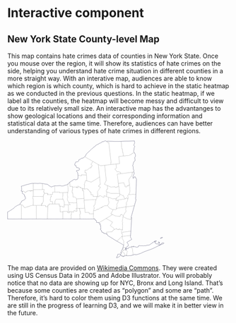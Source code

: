 # Interactive component

## New York State County-level Map

This map contains hate crimes data of counties in New York State. Once you mouse over the region, it will show its statistics of hate crimes on the side, helping you understand hate crime situation in different counties in a more straight way. With an interative map, audiences are able to know which region is which county, which is hard to achieve in the static heatmap as we conducted in the previous questions. In the static heatmap, if we label all the counties, the heatmap will become messy and difficult to view due to its relatively small size. An interactive map has the advantanges to show geological locations and their corresponding information and statistical data at the same time. Therefore, audiences can have better understanding of various types of hate crimes in different regions. 

<script src="https://d3js.org/d3.v6.min.js"></script>
<div id="map">
<svg  xmlns="&ns_svg;" xmlns:xlink="&ns_xlink;" xmlns:a="http://ns.adobe.com/AdobeSVGViewerExtensions/3.0/"
	 width="900" height="475.573242" viewBox="0 0 900 475.573242"
	 style="overflow:visible;enable-background:new 0 0 800 475.573242" xml:space="preserve">
	<style type="text/css">
	<![CDATA[
		.st0{fill:#FFFFFF;stroke:#000000;stroke-width:0.25;}
		.st1{fill:none;stroke:#000044;stroke-width:0.5;}
	]]>
	</style>
	<metadata>                                                                                                         <?xpacket end='w'?>
	</metadata>
		<g id="Layer_1">
			<g fill="#FFFFFF" stroke="#000000" stroke-width="0.25">
				<polygon id="St_Lawrence" class="st0" points="404.480957,7.098633 404.581543,7.098633 404.581543,7.098633 
					406.171387,7.099609 406.171387,7.099609 406.218262,7.109375 406.218262,7.109375 406.313965,7.109375 408.001465,7.123047 
					408.001465,7.123047 408.050293,7.123047 408.050293,7.123047 410.122559,7.138672 410.591309,11.53125 410.591309,11.53125 
					410.658691,12.194336 410.658691,12.194336 410.975098,15.248047 411.033691,15.87793 411.033691,15.87793 
					411.072754,16.299805 411.072754,16.299805 411.11084,16.749023 411.11084,16.749023 411.133301,16.926758 
					411.133301,16.926758 411.17334,17.178711 411.17334,17.178711 411.187988,17.257813 411.187988,17.257813 
					411.373535,19.121094 411.373535,19.121094 411.468262,19.978516 411.468262,19.978516 411.637207,21.573242 
					411.663574,21.824219 411.663574,21.824219 411.669434,21.883789 411.669434,21.883789 411.718262,22.357422 
					411.878418,23.915039 412.07959,25.835938 412.334473,28.165039 412.334473,28.165039 412.406738,28.860352 
					412.406738,28.860352 412.60498,30.820313 412.883301,33.274414 413.108887,35.101563 413.237793,36.119141 
					414.313965,44.297852 415.774902,57.789063 415.774902,57.789063 415.861816,58.507813 415.861816,58.507813 
					416.781738,66.724609 416.908691,68.005859 416.908691,68.005859 417.192871,70.21582 418.563965,80.908203 
					418.689941,82.144531 418.689941,82.144531 418.693848,82.176758 418.693848,82.176758 418.744629,82.666992 
					418.744629,82.666992 418.759277,82.803711 418.759277,82.803711 418.89502,84.12207 419.361816,88.689453 
					419.361816,88.689453 419.373535,88.807617 419.373535,88.807617 419.41748,89.248047 417.913574,89.375977 
					417.981934,90.061523 418.659668,96.743164 418.659668,96.743164 409.546387,97.887695 402.388184,98.783203 
					400.023926,99.015625 393.138184,99.804688 393.138184,99.804688 390.327637,100.147461 376.449707,101.87207 
					367.859863,96.983398 367.859863,96.983398 360.578613,92.871094 359.109863,92.056641 356.509277,90.614258 
					356.199707,90.442383 355.896973,90.248047 354.818848,89.558594 350.432129,86.97168 350.432129,86.97168 
					350.390137,86.948242 350.390137,86.948242 348.404785,85.807617 345.793457,84.316406 345.793457,84.316406 
					345.782715,84.310547 345.782715,84.310547 344.882324,83.855469 344.362793,83.523438 344.222168,83.499023 
					344.222168,83.499023 344.098145,83.444336 343.831543,83.179688 343.831543,83.179688 343.82959,83.177734 
					343.82959,83.177734 343.540527,82.996094 343.154785,82.851563 343.154785,82.851563 342.657715,82.542969 
					342.296387,82.240234 341.976074,82.175781 341.718262,81.853516 341.114746,81.485352 341.114746,81.485352 
					340.691895,81.240234 340.565918,81.125 340.565918,81.125 338.980957,80.226563 338.980957,80.226563 338.60498,80.023438 
					338.60498,80.023438 338.316895,79.818359 338.316895,79.818359 338.036621,79.650391 338.036621,79.650391 
					337.747559,79.494141 337.747559,79.494141 334.470215,77.612305 334.470215,77.612305 334.337402,77.535156 
					334.337402,77.535156 334.044434,77.364258 331.077637,75.694336 331.077637,75.694336 329.898926,75.02832 
					329.898926,75.02832 327.82373,73.87793 327.82373,73.87793 327.500488,73.707031 327.500488,73.707031 325.099121,72.322266 
					325.099121,72.322266 324.98877,72.25293 324.98877,72.25293 322.661621,70.796875 321.374512,70.075195 320.215332,69.393555 
					315.594238,66.603516 314.29834,65.8125 312.666504,64.820313 312.666504,64.820313 315.806152,61.77832 316.557129,58.803711 
					316.850098,57.641602 320.174316,53 322.413574,50.976563 323.308105,50.168945 325.745605,47.568359 328.481934,45.010742 
					328.568848,44.939453 328.602051,44.912109 329.604004,44.083984 331.894043,42.192383 332.003418,42.102539 
					332.645996,41.451172 333.606934,40.478516 334.999512,39.069336 339.540527,34.574219 339.796387,34.321289 
					340.838379,33.291016 340.97998,33.150391 340.999512,33.130859 341.278809,32.933594 341.461426,32.806641 
					343.066895,31.676758 343.097168,31.65625 343.097168,31.65625 343.26123,31.541016 344.410645,30.526367 344.825684,30.160156 
					345.942871,29.173828 347.557129,27.75 348.36084,26.430664 349.711426,25.950195 350.48291,25.260742 351.685059,24.9375 
					351.881348,24.663086 352.163574,24.269531 353.749512,22.580078 354.772949,22.495117 356.881348,20.487305 
					356.952637,20.418945 356.861816,19.298828 358.821777,18.00293 360.012207,17.376953 361.030762,17.111328 361.813965,16.4375 
					362.16748,16.133789 363.181152,16.035156 363.98877,15.232422 365.230957,15.021484 365.773926,14.621094 
					366.409668,14.425781 368.262207,13.365234 370.035645,12.639648 370.037598,12.635742 370.571777,11.730469 
					370.753418,11.420898 371.891113,10.792969 372.709473,10.544922 373.059082,10.439453 373.739746,9.822266 
					375.960449,9.524414 376.172363,9.496094 376.675293,9.03418 379.302246,7.774414 380.236816,7.114258 381.060059,6.532227 
					381.499512,5.743164 381.530762,5.142578 382.05127,4.532227 383.675293,3.907227 385.737793,3.774414 386.316895,3.799805 
					388.835449,3.911133 389.413574,2.924805 390.444824,2.15918 391.293457,2.021484 391.979004,2.030273 392.262207,1.948242 
					392.518066,1.873047 392.919434,1.688477 393.023926,1.641602 393.116699,1.598633 393.777832,1.083984 394.69873,0.623047 
					395.346191,0.5 395.900879,0.8125 396.411621,0.742188 397.038574,1.008789 397.518066,1.205078 398.020996,1.676758 
					399.972168,1.754883 400.654785,2.695313 400.899902,2.785156 401.900879,3.15332 402.968262,3.169922 403.374512,2.704102 
					403.374512,2.704102 403.562012,4.579102 403.566895,4.62793 403.847168,7.098633 "/>
				<polygon id="Clinton" class="st0" points="459.470215,4.260742 459.279785,2.608398 459.279785,2.608398 471.504395,2.036133 
					476.249512,1.923828 480.433105,1.824219 487.435059,1.859375 489.311035,1.820313 490.294434,1.800781 496.652832,1.564453 
					499.11084,1.472656 499.927246,1.442383 505.265137,1.244141 506.48291,1.198242 508.578613,1.150391 510.408691,1.108398 
					512.081543,1.070313 512.88623,1.051758 513.294434,1.042969 514.021973,1.026367 514.021973,1.026367 513.456543,2.762695 
					513.203613,3.1875 513.197754,3.197266 513.102051,3.492188 513.143066,3.837891 513.175293,3.953125 513.241699,4.196289 
					513.45459,4.661133 513.794434,5.128906 513.893066,5.265625 514.315918,5.688477 514.373535,5.746094 514.412598,5.865234 
					514.439941,6.307617 514.304199,8.110352 514.393066,10.132813 514.356934,10.753906 514.354004,10.807617 
					514.341309,10.832031 514.310059,10.891602 514.184082,11.12793 513.64502,11.476563 513.543457,11.568359 
					513.179199,11.893555 512.975098,12.192383 512.825684,12.525391 512.645996,12.954102 512.493652,13.560547 
					512.447754,13.794922 512.428223,13.896484 512.154785,15.285156 511.943848,16.163086 511.715332,16.610352 
					511.415527,16.786133 511.086426,17.175781 510.960449,18.040039 510.963379,18.4375 510.965332,18.444336 
					511.115723,19.173828 511.175293,19.242188 511.444824,19.351563 511.766113,19.936523 511.900879,20.105469 
					511.946777,20.145508 512.032715,20.222656 512.218262,20.386719 512.825684,20.716797 513.07666,20.907227 
					513.194824,21.023438 513.456543,21.442383 514.637207,22.680664 514.718262,22.93457 514.757324,23.248047 
					514.800293,24.007813 514.816895,24.289063 514.819824,24.344727 514.770996,24.719727 514.614746,25.044922 
					513.932129,25.654297 513.706543,26.000977 513.57666,26.498047 513.221191,27.563477 513.158691,27.751953 
					513.151855,27.771484 513.123535,27.858398 512.85791,28.307617 512.368652,28.912109 512.227051,29.276367 
					512.228027,29.308594 512.237793,29.712891 512.26709,30.97168 512.228027,33.5625 512.227051,33.632813 512.355957,33.829102 
					512.566895,34.150391 512.567871,34.239258 512.248535,34.97168 511.86084,35.254883 511.897949,35.370117 
					512.078613,35.628906 512.095215,35.920898 511.785645,36.023438 511.725098,36.083984 511.716309,36.183594 
					511.654785,36.946289 511.866699,37.226563 511.898926,37.499023 511.824707,37.599609 511.627441,37.579102 
					511.541504,37.619141 511.145996,38.203125 511.154785,38.370117 511.230957,38.510742 511.233887,38.607422 
					510.819824,39.359375 511.187012,39.80957 511.092285,39.926758 510.529785,40.345703 510.498535,40.432617 
					510.558105,40.707031 510.57959,40.808594 510.600098,40.905273 510.595215,40.950195 510.574707,41.136719 
					510.552246,41.336914 510.484863,41.678711 510.274902,42.104492 510.253418,42.237305 510.286621,42.357422 
					510.837402,42.884766 510.911621,43.192383 511.002441,43.566406 511.01416,43.614258 511.036621,43.65625 
					511.324707,44.206055 511.365723,44.456055 511.327637,44.641602 511.239746,44.810547 510.966309,45.124023 
					510.940918,45.15332 510.937012,45.179688 510.924316,45.286133 511.248535,45.725586 511.419434,46.049805 
					511.520996,46.741211 512.090332,47.572266 512.544434,47.986328 512.665527,48.09668 512.929199,48.583008 
					512.966309,48.613281 512.997559,48.639648 513.057129,48.6875 513.470215,48.847656 514.037598,49.213867 
					514.371582,49.619141 514.381348,49.745117 514.381348,49.745117 509.428223,50.216797 504.364746,50.708008 
					504.276855,50.854492 504.342285,50.947266 504.342285,50.947266 504.288574,51.129883 504.447754,51.192383 
					504.601074,51.551758 504.406738,52.020508 504.736816,52.279297 504.736816,52.279297 504.700684,52.55957 
					504.253418,52.674805 503.778809,53.19043 503.86084,53.754883 503.781738,53.851563 503.138184,53.976563 
					503.030762,54.118164 502.818848,54.532227 502.406738,54.705078 502.225098,54.922852 502.16748,55.320313 
					501.95166,55.608398 501.86084,55.790039 501.534668,55.94043 500.934082,56.006836 500.155762,55.916992 499.547363,55.735352 
					499.319824,55.920898 498.602051,56.077148 497.057129,56.52832 496.858887,56.716797 496.700684,56.980469 
					496.630371,57.453125 496.512207,57.708008 496.331543,57.904297 495.768066,58.304688 495.468262,58.413086 
					494.995605,58.392578 494.501465,58.566406 494.216309,58.749023 494.038574,58.698242 493.873535,58.582031 
					493.758301,58.583984 493.284668,59.061523 492.57959,59.382813 492.315918,59.453125 492.166504,59.439453 
					491.435059,59.115234 491.155762,59.044922 491.062012,59.083008 490.702637,59.435547 490.355957,59.646484 
					489.476074,59.913086 489.130371,60.070313 488.805176,60.556641 487.838379,60.829102 487.659668,60.857422 
					487.659668,60.857422 487.403809,60.873047 486.968262,60.768555 486.592285,60.910156 486.313965,60.862305 
					486.313965,60.862305 485.830566,60.708984 485.567871,60.80957 485.44873,60.916992 485.415527,60.378906 
					485.371582,60.382813 483.70752,60.510742 481.615723,60.668945 468.697754,62.045898 468.697754,62.045898 
					467.921387,55.111328 467.921387,55.111328 467.914551,55.040039 467.914551,55.040039 467.853027,54.195313 
					466.837402,46.663086 465.800293,46.802734 465.684082,45.905273 465.105957,40.763672 464.380371,34.489258 
					464.380371,34.489258 464.347168,34.200195 464.347168,34.200195 464.319824,33.958008 464.180176,32.707031 
					462.562012,32.848633 462.263184,29.825195 462.263184,29.825195 462.250488,29.702148 462.250488,29.702148 
					462.024902,27.599609 461.979004,27.162109 461.979004,27.162109 461.859863,26.149414 461.859863,26.149414 
					461.703613,25.003906 461.703613,25.003906 461.666504,24.736328 461.666504,24.736328 461.499512,23.383789 
					461.463379,23.083008 461.463379,23.083008 461.41748,22.605469 461.41748,22.605469 461.414551,22.570313 
					461.414551,22.570313 461.409668,22.510742 461.409668,22.510742 461.36377,22.25293 461.36377,22.25293 461.215332,21.237305 
					461.215332,21.237305 460.937012,19.286133 460.995605,15.540039 460.995605,15.540039 460.935059,14.137695 
					460.935059,14.137695 460.788574,12.738281 460.214355,9.297852 460.214355,9.297852 460.07373,8.507813 460.07373,8.507813 
					459.785645,6.500977 459.785645,6.500977 459.785645,6.486328 459.785645,6.486328 "/>
				<polygon id="Franklin" class="st0" points="459.470215,4.260742 459.785645,6.486328 459.785645,6.486328 459.785645,6.500977 
					459.785645,6.500977 460.07373,8.507813 460.07373,8.507813 460.214355,9.297852 460.214355,9.297852 460.788574,12.738281 
					460.935059,14.137695 460.935059,14.137695 460.995605,15.540039 460.995605,15.540039 460.937012,19.286133 
					461.215332,21.237305 461.215332,21.237305 461.36377,22.25293 461.36377,22.25293 461.409668,22.510742 461.409668,22.510742 
					461.414551,22.570313 461.414551,22.570313 461.41748,22.605469 461.41748,22.605469 461.463379,23.083008 
					461.463379,23.083008 461.499512,23.383789 461.666504,24.736328 461.666504,24.736328 461.703613,25.003906 
					461.703613,25.003906 461.859863,26.149414 461.859863,26.149414 461.979004,27.162109 461.979004,27.162109 
					462.024902,27.599609 462.250488,29.702148 462.250488,29.702148 462.263184,29.825195 462.263184,29.825195 
					462.562012,32.848633 464.180176,32.707031 464.319824,33.958008 464.347168,34.200195 464.347168,34.200195 
					464.380371,34.489258 464.380371,34.489258 465.105957,40.763672 465.684082,45.905273 465.800293,46.802734 
					466.837402,46.663086 467.853027,54.195313 467.914551,55.040039 467.914551,55.040039 467.921387,55.111328 
					467.921387,55.111328 468.697754,62.045898 468.697754,62.045898 450.157715,64.401367 450.588379,67.78418 
					450.944824,70.244141 450.944824,70.244141 450.984863,70.544922 450.984863,70.544922 450.994629,70.617188 
					451.160645,71.793945 451.20459,72.079102 451.20459,72.079102 451.224121,72.211914 451.224121,72.211914 
					451.256348,72.419922 451.26709,72.492188 451.271973,72.524414 451.271973,72.524414 451.274902,72.541992 
					451.274902,72.541992 451.278809,72.56543 451.280762,72.577148 451.280762,72.577148 451.29541,72.645508 451.297363,72.65625 
					451.297363,72.65625 451.334473,72.900391 451.334473,72.900391 451.340332,72.930664 451.340332,72.930664 
					451.375488,73.128906 451.375488,73.128906 451.549316,74.112305 451.549316,74.112305 451.574707,74.259766 
					451.580566,74.294922 451.580566,74.294922 451.588379,74.333008 451.588379,74.333008 451.625488,74.543945 
					451.625488,74.543945 451.63623,74.609375 451.63623,74.609375 451.648926,74.680664 451.648926,74.680664 
					451.677246,74.836914 451.782715,75.698242 451.782715,75.698242 451.845215,76.266602 451.845215,76.266602 
					452.317871,80.84375 452.317871,80.84375 453.992676,92.714844 443.257324,94.033203 438.922363,94.505859 
					438.922363,94.505859 430.683105,95.449219 423.218262,96.287109 421.503418,96.412109 418.659668,96.743164 
					418.659668,96.743164 417.981934,90.061523 417.913574,89.375977 419.41748,89.248047 419.373535,88.807617 
					419.373535,88.807617 419.361816,88.689453 419.361816,88.689453 418.89502,84.12207 418.759277,82.803711 
					418.759277,82.803711 418.744629,82.666992 418.744629,82.666992 418.693848,82.176758 418.693848,82.176758 
					418.689941,82.144531 418.689941,82.144531 418.563965,80.908203 417.192871,70.21582 416.908691,68.005859 
					416.908691,68.005859 416.781738,66.724609 415.861816,58.507813 415.861816,58.507813 415.774902,57.789063 
					415.774902,57.789063 414.313965,44.297852 413.237793,36.119141 413.108887,35.101563 412.883301,33.274414 
					412.60498,30.820313 412.406738,28.860352 412.406738,28.860352 412.334473,28.165039 412.334473,28.165039 
					412.07959,25.835938 411.878418,23.915039 411.718262,22.357422 411.669434,21.883789 411.669434,21.883789 
					411.663574,21.824219 411.663574,21.824219 411.637207,21.573242 411.468262,19.978516 411.468262,19.978516 
					411.373535,19.121094 411.373535,19.121094 411.187988,17.257813 411.187988,17.257813 411.17334,17.178711 
					411.17334,17.178711 411.133301,16.926758 411.133301,16.926758 411.11084,16.749023 411.11084,16.749023 411.072754,16.299805 
					411.072754,16.299805 411.033691,15.87793 411.033691,15.87793 410.975098,15.248047 410.658691,12.194336 
					410.658691,12.194336 410.591309,11.53125 410.591309,11.53125 410.122559,7.138672 408.050293,7.123047 408.050293,7.123047 
					408.001465,7.123047 408.001465,7.123047 406.313965,7.109375 406.218262,7.109375 406.218262,7.109375 406.171387,7.099609 
					406.171387,7.099609 404.581543,7.098633 404.581543,7.098633 404.480957,7.098633 404.480957,7.098633 403.847168,7.098633 
					403.566895,4.62793 403.562012,4.579102 403.374512,2.704102 403.374512,2.704102 403.666504,2.368164 405.311035,1.81543 
					406.754395,2.196289 407.197754,2.15918 407.628418,2.06543 408.085449,1.991211 408.554199,2.207031 409.709473,2.21875 
					415.741699,2.282227 417.550293,2.300781 420.812012,2.378906 420.82959,2.378906 420.846191,2.379883 424.869629,2.475586 
					425.66748,2.519531 426.124512,2.544922 434.047363,2.980469 434.657715,3.014648 434.935059,3.013672 439.478027,2.999023 
					442.025879,2.991211 442.390137,2.990234 442.740723,2.988281 444.903809,3.009766 444.903809,3.009766 444.903809,3.009766 
					449.727051,3.056641 449.88623,3.049805 449.895996,3.048828 459.279785,2.608398 459.279785,2.608398 "/>
				<polygon id="Essex" class="st0" points="504.342285,50.947266 504.276855,50.854492 504.364746,50.708008 509.428223,50.216797 
					514.381348,49.745117 514.381348,49.745117 514.334473,49.96582 514.327637,49.994141 514.352051,50.118164 
					514.930176,50.874023 514.944824,50.892578 515.000488,51.066406 515.019043,51.324219 515.024902,51.40625 
					515.115723,51.597656 515.190918,51.673828 515.557129,51.816406 515.709473,52.008789 515.782715,52.579102 
					515.758301,52.936523 515.765137,52.976563 515.771973,53.021484 515.805176,53.233398 515.931152,53.408203 
					516.441895,53.90332 516.935059,54.628906 517.078613,55.482422 517.118652,56.161133 517.437012,56.99707 
					517.480957,57.116211 517.524902,57.438477 517.557129,57.676758 517.558105,57.709961 517.57373,58.423828 
					517.574707,58.448242 517.462402,59.419922 517.85498,60.34668 517.983887,60.905273 517.981934,60.923828 
					517.978027,60.988281 517.964355,61.220703 517.789551,62.188477 516.632324,64.891602 516.479004,65.719727 
					516.270996,66.370117 516.109863,66.636719 515.796387,66.984375 515.04248,67.685547 514.786621,68.074219 
					514.677246,68.898438 514.700684,69.692383 515.285645,71.005859 515.462402,71.618164 515.552246,72.110352 
					515.564941,72.995117 515.564941,73.004883 515.508301,73.643555 515.533691,74.611328 515.690918,75.504883 
					516.124512,76.958008 516.487793,77.761719 516.590332,78.369141 516.443848,79.302734 516.406738,79.401367 
					516.14209,80.098633 515.888184,80.961914 515.584473,81.554688 515.497559,81.584961 515.126465,81.491211 
					515.032715,81.517578 514.748535,81.862305 514.529785,82.010742 514.013184,82.168945 514.087402,82.538086 
					513.480957,82.977539 513.407715,83.44043 513.092285,83.686523 513.052246,83.762695 513.050293,84.111328 
					512.839355,84.463867 512.554199,85.075195 512.51123,85.266602 511.817871,85.686523 511.679199,85.9375 511.44873,86.177734 
					511.256348,86.22168 510.89209,86.460938 510.753418,86.882813 510.645996,86.941406 510.493652,86.958984 510.39209,86.970703 
					510.362793,86.998047 510.226074,87.121094 510.20752,87.311523 510.242676,87.620117 510.296387,88.099609 
					510.299316,88.132813 510.241699,88.318359 509.803223,88.707031 509.721191,88.910156 509.681152,89.146484 509.73877,89.4375 
					509.840332,89.639648 509.82959,89.72168 509.57373,90.12793 509.501465,90.854492 509.281738,91.849609 509.210449,92.013672 
					508.822754,92.530273 508.534668,92.692383 508.211426,93.217773 508.209473,93.354492 508.372559,93.926758 
					508.534668,94.822266 508.566895,95.332031 508.528809,95.464844 508.513184,95.518555 508.166504,96.724609 
					507.828613,97.413086 507.133301,98.826172 507.056152,99.633789 506.912598,100.501953 506.453613,102.438477 
					506.521973,102.693359 507.010254,103.095703 507.23291,103.205078 507.26123,103.243164 507.270996,103.254883 
					507.622559,103.724609 507.859863,103.803711 508.322754,104.064453 508.609863,104.334961 508.853027,104.926758 
					508.992676,105.459961 508.993652,105.958008 508.57373,108.613281 508.465332,108.978516 508.463379,109.266602 
					508.572754,109.726563 508.92627,110.595703 509.029785,112.539063 508.784668,114.206055 508.853027,114.526367 
					509.112793,115.169922 509.397949,115.874023 509.691895,117.069336 509.80127,117.344727 510.79248,118.614258 
					511.366699,119.733398 511.535645,120.196289 511.54834,120.230469 511.539551,120.376953 511.125488,121.375977 
					510.952637,121.944336 510.913574,122.333984 510.907715,122.388672 510.918457,122.416992 510.925293,122.438477 
					510.992676,122.637695 511.572754,123.15625 511.675293,123.306641 511.692871,123.404297 511.577637,123.69043 
					511.344238,124.032227 510.92334,124.246094 510.400879,124.761719 510.256348,125.081055 510.052246,125.833984 
					510.072754,125.982422 510.247559,126.339844 510.811035,126.766602 511.007324,127.014648 511.129395,127.283203 
					511.129395,127.283203 510.258301,127.370117 510.258301,127.370117 510.105957,127.394531 510.105957,127.394531 
					509.812988,127.423828 509.812988,127.423828 509.234863,127.479492 509.234863,127.479492 509.164551,127.487305 
					509.164551,127.487305 509.109863,127.492188 509.109863,127.492188 509.012207,127.50293 509.012207,127.50293 
					507.740723,127.637695 507.740723,127.637695 506.415527,127.777344 506.415527,127.777344 505.655762,127.847656 
					502.54541,128.166992 492.358887,129.507813 490.419434,129.754883 478.66748,131.244141 473.223145,131.915039 
					473.223145,131.915039 473.194824,131.919922 473.194824,131.919922 471.977051,132.070313 471.797363,132.09375 
					471.797363,132.09375 471.156738,132.1875 471.156738,132.1875 470.760254,132.236328 470.760254,132.236328 
					456.911621,133.990234 456.911621,133.990234 456.825684,133.902344 456.782715,133.748047 456.871582,133.19043 
					457.018066,132.780273 457.057129,132.262695 457.039551,131.791992 457.093262,131.5 457.186035,131.189453 
					457.537598,130.678711 457.780762,130.137695 457.782715,130.071289 457.605957,129.723633 457.547363,129.210938 
					457.706543,128.78418 457.706543,128.547852 457.154785,128.362305 456.443848,128.216797 455.906738,127.990234 
					455.27002,127.672852 454.873535,127.353516 454.620605,127.233398 454.439941,127.375 454.318848,127.672852 
					454.137207,127.709961 453.727051,127.52832 453.227051,127.626953 452.723145,127.301758 451.995605,127.167969 
					451.505371,126.734375 450.377441,126.303711 450.438965,125.816406 450.371582,125.486328 450.314941,125.388672 
					449.862793,125.128906 449.544434,125.079102 449.193848,125.05957 448.91748,125.12207 448.668457,125.253906 
					448.437012,125.444336 447.956543,125.401367 447.444824,125.669922 446.425293,125.634766 445.396973,125.985352 
					445.281738,126.063477 444.571777,126.929688 444.378418,127.02832 438.408691,119.75293 438.408691,119.75293 
					434.526855,115.015625 440.992676,110.335938 440.595215,107.263672 440.595215,107.263672 438.922363,94.505859 
					438.922363,94.505859 443.257324,94.033203 453.992676,92.714844 452.317871,80.84375 452.317871,80.84375 
					451.845215,76.266602 451.845215,76.266602 451.782715,75.698242 451.782715,75.698242 451.677246,74.836914 
					451.648926,74.680664 451.648926,74.680664 451.63623,74.609375 451.63623,74.609375 451.625488,74.543945 
					451.625488,74.543945 451.588379,74.333008 451.588379,74.333008 451.580566,74.294922 451.580566,74.294922 
					451.574707,74.259766 451.549316,74.112305 451.549316,74.112305 451.375488,73.128906 451.375488,73.128906 
					451.340332,72.930664 451.340332,72.930664 451.334473,72.900391 451.334473,72.900391 451.297363,72.65625 
					451.297363,72.65625 451.29541,72.645508 451.280762,72.577148 451.280762,72.577148 451.278809,72.56543 451.274902,72.541992 
					451.274902,72.541992 451.271973,72.524414 451.271973,72.524414 451.26709,72.492188 451.256348,72.419922 
					451.224121,72.211914 451.224121,72.211914 451.20459,72.079102 451.20459,72.079102 451.160645,71.793945 
					450.994629,70.617188 450.984863,70.544922 450.984863,70.544922 450.944824,70.244141 450.944824,70.244141 
					450.588379,67.78418 450.157715,64.401367 468.697754,62.045898 468.697754,62.045898 481.615723,60.668945 
					483.70752,60.510742 485.371582,60.382813 485.415527,60.378906 485.44873,60.916992 485.567871,60.80957 485.830566,60.708984 
					486.313965,60.862305 486.313965,60.862305 486.592285,60.910156 486.968262,60.768555 487.403809,60.873047 
					487.659668,60.857422 487.659668,60.857422 487.838379,60.829102 488.805176,60.556641 489.130371,60.070313 
					489.476074,59.913086 490.355957,59.646484 490.702637,59.435547 491.062012,59.083008 491.155762,59.044922 
					491.435059,59.115234 492.166504,59.439453 492.315918,59.453125 492.57959,59.382813 493.284668,59.061523 
					493.758301,58.583984 493.873535,58.582031 494.038574,58.698242 494.216309,58.749023 494.501465,58.566406 
					494.995605,58.392578 495.468262,58.413086 495.768066,58.304688 496.331543,57.904297 496.512207,57.708008 
					496.630371,57.453125 496.700684,56.980469 496.858887,56.716797 497.057129,56.52832 498.602051,56.077148 
					499.319824,55.920898 499.547363,55.735352 500.155762,55.916992 500.934082,56.006836 501.534668,55.94043 
					501.86084,55.790039 501.95166,55.608398 502.16748,55.320313 502.225098,54.922852 502.406738,54.705078 502.818848,54.532227 
					503.030762,54.118164 503.138184,53.976563 503.781738,53.851563 503.86084,53.754883 503.778809,53.19043 
					504.253418,52.674805 504.700684,52.55957 504.736816,52.279297 504.736816,52.279297 504.406738,52.020508 
					504.601074,51.551758 504.447754,51.192383 504.288574,51.129883 "/>
				<polygon id="Jefferson" class="st0" points="312.666504,64.820313 314.29834,65.8125 315.594238,66.603516 
					320.215332,69.393555 321.374512,70.075195 322.661621,70.796875 324.98877,72.25293 324.98877,72.25293 325.099121,72.322266 
					325.099121,72.322266 327.500488,73.707031 327.500488,73.707031 327.82373,73.87793 327.82373,73.87793 329.898926,75.02832 
					329.898926,75.02832 331.077637,75.694336 331.077637,75.694336 334.044434,77.364258 334.337402,77.535156 
					334.337402,77.535156 334.470215,77.612305 334.470215,77.612305 337.747559,79.494141 337.747559,79.494141 
					338.036621,79.650391 338.036621,79.650391 338.316895,79.818359 338.316895,79.818359 338.60498,80.023438 
					338.60498,80.023438 338.980957,80.226563 338.980957,80.226563 340.565918,81.125 340.565918,81.125 340.691895,81.240234 
					341.114746,81.485352 341.114746,81.485352 341.718262,81.853516 341.976074,82.175781 342.296387,82.240234 
					342.657715,82.542969 343.154785,82.851563 343.154785,82.851563 343.540527,82.996094 343.82959,83.177734 
					343.82959,83.177734 343.831543,83.179688 343.831543,83.179688 344.098145,83.444336 344.222168,83.499023 
					344.222168,83.499023 344.362793,83.523438 344.882324,83.855469 345.782715,84.310547 345.782715,84.310547 
					338.774902,94.851563 337.80127,96.351563 340.802246,98.186523 340.821777,98.197266 342.710449,99.375977 
					341.585449,101.234375 341.253418,101.782227 342.003418,102.246094 341.311035,103.358398 341.312012,103.547852 
					341.325684,106.161133 337.472168,106.306641 337.533691,106.75 337.67627,107.592773 337.972168,110.027344 
					338.040527,110.545898 335.29834,110.810547 335.189941,110.560547 335.063965,110.489258 334.876465,110.484375 
					334.815918,110.536133 334.382324,110.624023 334.070801,110.692383 333.739746,110.670898 333.564941,110.604492 
					333.179199,110.170898 331.788574,111.264648 330.966309,111.90918 330.966309,111.90918 330.92334,111.980469 
					330.92334,111.980469 330.887207,111.985352 330.887207,111.985352 330.116699,112.581055 330.116699,112.581055 
					329.317871,113.246094 326.154785,115.765625 325.098145,116.605469 325.041504,116.654297 325.041504,116.654297 
					324.984863,116.689453 324.984863,116.689453 323.362793,117.918945 323.362793,117.918945 323.290527,117.94043 
					323.290527,117.94043 322.741699,118.373047 322.741699,118.373047 322.322754,118.710938 322.322754,118.710938 
					321.712402,119.160156 321.712402,119.160156 321.043457,119.701172 321.043457,119.701172 321.035645,119.714844 
					321.035645,119.714844 320.819824,119.891602 314.227051,119.34668 314.156738,120.615234 313.672363,126.211914 
					313.430176,129.023438 313.430176,129.023438 315.904785,129.169922 315.904785,129.169922 315.95459,129.172852 
					315.95459,129.172852 317.41748,129.280273 317.41748,129.280273 318.531738,129.390625 319.066895,134.677734 
					319.508301,139.831055 319.508301,139.831055 318.456543,139.730469 318.456543,139.730469 315.956543,139.494141 
					315.956543,139.494141 312.171387,139.137695 311.500488,139.12793 309.13623,138.844727 306.526855,138.649414 
					306.526855,138.649414 305.287598,138.532227 305.287598,138.532227 301.500488,138.180664 299.465332,137.926758 
					299.712402,142.008789 295.369629,141.589844 294.604004,141.504883 294.604004,141.504883 293.325684,141.366211 
					293.325684,141.366211 291.70459,141.199219 288.86377,140.987305 285.432129,140.740234 285.432129,140.740234 
					285.037598,136.695313 284.983887,136.384766 284.945801,136.15625 284.415527,133.044922 284.217285,132.225586 
					283.64209,129.844727 283.302246,128.4375 283.140137,127.769531 283.130371,127.730469 283.07373,127.652344 
					282.960449,127.499023 282.57373,126.974609 281.461426,125.463867 280.11377,124.168945 279.247559,123.837891 
					278.807129,123.552734 278.713379,122.8125 278.854004,122.010742 279.371582,121.518555 279.935059,120.963867 
					280.54541,120.469727 281.484863,120.223633 282.001465,119.976563 282.705566,120.038086 283.272949,120.283203 
					283.927246,121.148438 285.237793,121.341797 285.291504,121.349609 286.050293,120.901367 287.023926,120.023438 
					288.812012,118.972656 289.831543,118.852539 290.810059,118.402344 291.289551,117.885742 291.359863,117.27832 
					291.470215,116.323242 291.050293,114.257813 291.036621,114.19043 290.776855,113.426758 290.723145,112.875 
					290.729004,111.917969 290.665527,111.791992 290.662598,111.78418 290.345215,111.142578 289.786621,110.870117 
					289.718262,110.879883 287.888184,111.132813 287.513184,110.841797 286.682129,110.196289 286.631348,110.177734 
					284.817871,109.538086 283.228027,108.977539 282.522949,109.484375 281.91748,109.705078 281.286621,109.705078 
					280.807129,109.671875 280.328613,109.473633 279.976074,109.175781 279.976074,108.5 280.133301,107.628906 
					279.898926,107.043945 278.91748,106.200195 278.446777,105.964844 277.731934,105.767578 277.555176,105.303711 
					277.45459,104.774414 277.505371,103.914063 277.703613,102.460938 277.713379,102.391602 277.430176,101.15918 
					277.135254,100.922852 272.647949,99.71875 272.60791,97.961914 272.114746,96.621094 272.364746,95.436523 
					272.818848,94.213867 273.01709,93.171875 273.01709,93.171875 273.018066,93.170898 273.279785,92.755859 
					276.460449,86.264648 278.54834,85.767578 280.250488,85.744141 281.499512,85.726563 281.833496,85.779297 
					284.930176,84.637695 285.327637,84.411133 286.165527,83.933594 288.330566,82.005859 288.524902,77.682617 
					291.001465,76.017578 291.255371,76.175781 291.347168,76.233398 292.020996,76.205078 292.518066,75.871094 
					293.684082,75.711914 295.790527,74.004883 297.854004,72.333008 300.803223,71.05957 301.39209,70.672852 
					302.810059,70.686523 302.880371,70.686523 303.032715,70.711914 303.033691,70.712891 303.209473,70.741211 
					303.484863,70.816406 303.628418,71.083008 303.856934,71.166992 305.509277,70.505859 306.29834,69.847656 
					307.114746,69.40625 307.691895,68.767578 308.433105,68.515625 311.752441,65.706055 "/>
				<polygon id="Lewis" class="st0" points="345.782715,84.310547 345.793457,84.316406 345.793457,84.316406 348.404785,85.807617 
					350.390137,86.948242 350.390137,86.948242 350.432129,86.97168 350.432129,86.97168 354.818848,89.558594 
					355.896973,90.248047 356.199707,90.442383 356.509277,90.614258 359.109863,92.056641 360.578613,92.871094 
					367.859863,96.983398 367.859863,96.983398 368.346191,102.015625 368.952637,108.508789 368.994629,108.947266 
					368.994629,108.947266 368.994629,108.975586 368.994629,108.975586 369.624512,115.546875 370.145996,120.282227 
					370.115723,120.578125 370.22998,121.670898 371.056152,130.651367 371.502441,135.149414 371.502441,135.584961 
					371.623535,136.504883 371.628418,136.561523 372.242676,143.071289 372.659668,147.56543 372.659668,147.56543 
					371.128418,148.486328 371.128418,148.486328 371.118652,148.491211 371.118652,148.491211 371.098145,148.50293 
					371.098145,148.50293 368.537598,150.058594 368.537598,150.058594 366.866699,151.074219 366.866699,151.074219 
					363.452637,153.132813 361.655762,154.235352 361.655762,154.235352 361.502441,154.326172 361.502441,154.326172 
					361.191895,154.501953 361.191895,154.501953 360.499512,154.897461 360.499512,154.897461 360.459473,154.935547 
					360.459473,154.935547 359.788574,155.333984 359.788574,155.333984 356.98291,156.992188 356.98291,156.992188 
					356.665527,157.189453 356.665527,157.189453 356.549316,157.266602 356.549316,157.266602 356.528809,157.279297 
					356.528809,157.279297 356.211426,157.47168 356.211426,157.47168 356.181152,157.489258 356.181152,157.489258 
					355.394043,157.957031 355.260254,158.035156 353.328613,159.189453 352.694824,159.568359 352.694824,159.568359 
					350.080566,161.163086 347.527832,162.730469 339.460449,167.6875 338.79248,168.089844 336.478027,167.435547 
					334.341309,166.744141 334.341309,166.744141 332.865723,166.296875 332.865723,166.296875 330.914551,165.708008 
					330.914551,165.708008 330.899902,165.704102 330.899902,165.704102 330.312012,165.52832 329.163574,165.200195 
					329.163574,165.200195 328.729004,165.070313 328.729004,165.070313 328.48291,164.998047 328.48291,164.998047 
					326.367676,164.368164 325.500488,164.12793 325.500488,164.12793 325.26709,164.05957 325.26709,164.05957 
					324.459473,163.81543 324.459473,163.81543 323.912598,163.649414 323.912598,163.649414 323.245605,163.461914 
					323.245605,163.461914 320.977051,162.774414 320.977051,162.774414 320.970215,162.610352 320.970215,162.610352 
					320.887207,160.451172 320.887207,160.451172 320.807129,158.810547 320.807129,158.810547 320.806152,158.795898 
					320.806152,158.795898 320.780762,158.285156 320.780762,158.285156 320.778809,158.245117 320.778809,158.245117 
					320.758301,157.827148 320.758301,157.827148 320.699707,156.368164 320.574707,154.863281 320.430176,151.694336 
					320.239746,149.84082 320.26123,149.314453 320.130371,146.532227 319.970215,145.288086 319.911621,144.484375 
					319.813965,143.254883 319.508301,139.831055 319.508301,139.831055 319.066895,134.677734 318.531738,129.390625 
					317.41748,129.280273 317.41748,129.280273 315.95459,129.172852 315.95459,129.172852 315.904785,129.169922 
					315.904785,129.169922 313.430176,129.023438 313.430176,129.023438 313.672363,126.211914 314.156738,120.615234 
					314.227051,119.34668 320.819824,119.891602 321.035645,119.714844 321.035645,119.714844 321.043457,119.701172 
					321.043457,119.701172 321.712402,119.160156 321.712402,119.160156 322.322754,118.710938 322.322754,118.710938 
					322.741699,118.373047 322.741699,118.373047 323.290527,117.94043 323.290527,117.94043 323.362793,117.918945 
					323.362793,117.918945 324.984863,116.689453 324.984863,116.689453 325.041504,116.654297 325.041504,116.654297 
					325.098145,116.605469 326.154785,115.765625 329.317871,113.246094 330.116699,112.581055 330.116699,112.581055 
					330.887207,111.985352 330.887207,111.985352 330.92334,111.980469 330.92334,111.980469 330.966309,111.90918 
					330.966309,111.90918 331.788574,111.264648 333.179199,110.170898 333.564941,110.604492 333.739746,110.670898 
					334.070801,110.692383 334.382324,110.624023 334.815918,110.536133 334.876465,110.484375 335.063965,110.489258 
					335.189941,110.560547 335.29834,110.810547 338.040527,110.545898 337.972168,110.027344 337.67627,107.592773 
					337.533691,106.75 337.472168,106.306641 341.325684,106.161133 341.312012,103.547852 341.311035,103.358398 
					342.003418,102.246094 341.253418,101.782227 341.585449,101.234375 342.710449,99.375977 340.821777,98.197266 
					340.802246,98.186523 337.80127,96.351563 338.774902,94.851563 "/>
				<polygon id="Hamilton" class="st0" points="438.922363,94.505859 440.595215,107.263672 440.595215,107.263672 
					440.992676,110.335938 434.526855,115.015625 438.408691,119.75293 438.408691,119.75293 444.378418,127.02832 
					444.571777,126.929688 445.281738,126.063477 445.396973,125.985352 446.425293,125.634766 447.444824,125.669922 
					447.956543,125.401367 448.437012,125.444336 448.668457,125.253906 448.91748,125.12207 449.193848,125.05957 
					449.544434,125.079102 449.862793,125.128906 450.314941,125.388672 450.371582,125.486328 450.438965,125.816406 
					450.377441,126.303711 451.505371,126.734375 451.995605,127.167969 452.723145,127.301758 453.227051,127.626953 
					453.727051,127.52832 454.137207,127.709961 454.318848,127.672852 454.439941,127.375 454.620605,127.233398 
					454.873535,127.353516 455.27002,127.672852 455.906738,127.990234 456.443848,128.216797 457.154785,128.362305 
					457.706543,128.547852 457.706543,128.78418 457.547363,129.210938 457.605957,129.723633 457.782715,130.071289 
					457.780762,130.137695 457.537598,130.678711 457.186035,131.189453 457.093262,131.5 457.039551,131.791992 
					457.057129,132.262695 457.018066,132.780273 456.871582,133.19043 456.782715,133.748047 456.825684,133.902344 
					456.911621,133.990234 456.911621,133.990234 456.790527,134.005859 444.302246,135.650391 445.188965,143.162109 
					446.867676,157.47168 447.121582,159.657227 447.121582,159.657227 447.67627,164.512695 448.663574,173.15332 
					448.663574,173.15332 448.765137,173.94043 448.765137,173.94043 448.825684,174.414063 449.467285,179.401367 
					449.994629,183.396484 449.994629,183.396484 450.149902,184.62207 450.149902,184.62207 450.187012,184.916016 
					450.187012,184.916016 450.260254,185.496094 450.260254,185.496094 445.967285,185.876953 445.419434,185.925781 
					444.690918,185.991211 443.534668,186.107422 443.800293,188.916992 438.056152,189.419922 438.056152,189.419922 
					437.793457,189.442383 437.793457,189.442383 435.682129,189.62207 435.361816,186.792969 434.708496,186.795898 
					434.708496,186.795898 433.77002,186.894531 433.77002,186.894531 432.910645,187.005859 432.910645,187.005859 
					432.881348,187.008789 432.881348,187.008789 424.85498,187.711914 422.727051,187.871094 422.727051,187.871094 
					420.401855,188.041992 420.401855,188.041992 420.070801,188.067383 418.833496,188.148438 418.699707,188.211914 
					405.044434,182.092773 404.432129,181.819336 404.462402,182.119141 404.462402,182.119141 404.338379,182.054688 
					404.338379,182.054688 403.743652,181.791016 403.743652,181.791016 403.681152,181.764648 403.681152,181.764648 
					403.625488,181.738281 403.625488,181.738281 403.145996,181.523438 403.145996,181.523438 401.631348,180.847656 
					401.631348,180.847656 397.940918,179.164063 397.940918,179.164063 396.60791,178.556641 396.60791,178.556641 
					393.347168,177.071289 393.322754,177.060547 393.322754,177.060547 392.055176,176.482422 392.055176,176.482422 
					393.131348,174.225586 393.131348,174.225586 394.666504,170.981445 399.422363,161.063477 397.720215,144.304688 
					397.720215,144.304688 397.720215,144.273438 397.720215,144.273438 397.649902,143.570313 396.73291,134.561523 
					396.42334,131.671875 395.86377,126.220703 394.304199,110.805664 393.138184,99.804688 393.138184,99.804688 
					400.023926,99.015625 402.388184,98.783203 409.546387,97.887695 418.659668,96.743164 418.659668,96.743164 
					421.503418,96.412109 423.218262,96.287109 430.683105,95.449219 "/>
				<polygon id="Herkimer" class="st0" points="367.859863,96.983398 376.449707,101.87207 390.327637,100.147461 
					393.138184,99.804688 393.138184,99.804688 394.304199,110.805664 395.86377,126.220703 396.42334,131.671875 
					396.73291,134.561523 397.649902,143.570313 397.720215,144.273438 397.720215,144.273438 397.720215,144.304688 
					397.720215,144.304688 399.422363,161.063477 394.666504,170.981445 393.131348,174.225586 393.131348,174.225586 
					392.055176,176.482422 392.055176,176.482422 393.322754,177.060547 393.322754,177.060547 393.347168,177.071289 
					396.60791,178.556641 396.60791,178.556641 397.940918,179.164063 397.940918,179.164063 401.631348,180.847656 
					401.631348,180.847656 403.145996,181.523438 403.145996,181.523438 403.625488,181.738281 403.625488,181.738281 
					403.681152,181.764648 403.681152,181.764648 403.743652,181.791016 403.743652,181.791016 404.338379,182.054688 
					404.338379,182.054688 404.462402,182.119141 404.462402,182.119141 404.859863,186.185547 405.778809,193.301758 
					405.778809,193.301758 405.864746,193.646484 405.82959,193.886719 405.787598,193.927734 405.444824,194.064453 
					405.27002,194.088867 405.23291,194.009766 404.952637,193.998047 404.731934,194.077148 404.437012,194.307617 
					404.050293,194.797852 403.997559,195.097656 404.015137,195.364258 404.367676,195.657227 404.793457,196.293945 
					404.827637,196.414063 404.713379,196.473633 403.884277,196.588867 403.565918,196.899414 403.304199,196.868164 
					402.64209,197.03418 402.608887,197.084961 402.824707,198.172852 403.055176,198.674805 403.212402,198.90918 
					403.194824,199.081055 403.114746,199.207031 402.987793,199.195313 402.862793,199.083984 402.388184,199.089844 
					402.296387,199.188477 402.312988,199.249023 401.956543,199.530273 401.400879,199.503906 400.793457,199.599609 
					400.750488,199.62793 400.774902,199.771484 400.900879,199.899414 400.875488,200.072266 400.790527,200.185547 
					400.647949,200.208984 400.256348,200.12793 399.937012,200.18457 399.868652,200.271484 399.858887,200.384766 
					400.046387,200.569336 400.063965,200.669922 399.912598,201.075195 399.898926,201.186523 399.98584,201.390625 
					399.88916,201.486328 399.989746,201.765625 399.989746,201.765625 400.189941,202.544922 400.206543,202.700195 
					400.178223,202.763672 399.851074,203 399.57373,203.410156 399.533691,203.526367 399.531738,203.746094 
					399.536621,203.924805 399.859863,204.299805 399.92334,204.575195 399.859863,204.90332 399.88623,205.270508 
					400.126465,205.466797 400.220215,205.625 400.220215,205.625 400.402832,205.771484 400.481934,205.901367 
					400.472168,206.001953 400.369629,206.085938 400.364746,206.396484 400.364746,206.396484 400.675293,207.183594 
					400.675293,207.183594 400.730957,207.727539 400.943848,207.860352 401.217285,207.944336 401.633301,208.37207 
					401.858887,208.691406 401.993652,209.071289 402.20459,210.169922 402.188965,211.462891 402.159668,211.538086 
					401.969238,212.242188 402.265137,212.341797 402.14502,213.305664 401.643066,217.514648 401.425293,218.883789 
					401.373535,219.592773 401.35498,219.911133 400.61084,225.12793 400.61084,225.12793 400.407715,226.524414 
					400.407715,226.524414 394.843262,224.282227 391.166504,222.845703 391.103027,223.270508 391.103027,223.270508 
					390.916504,224.514648 390.916504,224.514648 390.616699,226.373047 390.616699,226.373047 390.596191,226.498047 
					390.596191,226.498047 390.088379,229.686523 388.933105,230.544922 388.416504,230.237305 388.416504,230.237305 
					387.962402,229.966797 387.962402,229.966797 385.086426,228.290039 384.566895,227.999023 383.796387,227.567383 
					383.266113,227.270508 383.266113,227.270508 383.137207,227.168945 383.137207,227.168945 383.129395,227.165039 
					383.129395,227.165039 383.020996,227.09375 383.020996,227.09375 382.94873,227.056641 382.94873,227.056641 
					382.032715,226.511719 381.85791,226.417969 381.85791,226.417969 381.512207,226.242188 381.503418,226.238281 
					381.503418,226.238281 381.256348,226.102539 379.571777,225.167969 376.277832,223.366211 376.277832,223.366211 
					375.572754,222.980469 375.572754,222.980469 374.755371,222.533203 374.755371,222.533203 373.661621,221.933594 
					373.661621,221.933594 373.39209,221.786133 372.294434,223.580078 371.890137,224.240234 371.890137,224.240234 
					371.681152,224.618164 371.681152,224.618164 371.219238,225.28125 370.413574,226.699219 370.413574,226.699219 
					370.294434,226.888672 370.294434,226.888672 364.620605,227.226563 364.499512,224.766602 364.499512,224.766602 
					365.340332,224.696289 365.315918,224.348633 364.953613,219.375977 364.883301,218.404297 364.387207,212.157227 
					364.387207,212.157227 364.359863,211.894531 364.359863,211.894531 364.287598,211.001953 364.287598,211.001953 
					364.199707,209.87793 364.191895,209.773438 364.144043,209.112305 364.144043,209.112305 364.095215,208.447266 
					364.095215,208.447266 364.031738,207.568359 363.943848,206.655273 364.215332,206.266602 364.471191,205.899414 
					364.471191,205.899414 364.719238,205.574219 364.719238,205.574219 364.847168,205.395508 365.807129,204.019531 
					366.312012,203.336914 366.623535,202.885742 366.63916,202.864258 366.815918,202.623047 367.016113,202.329102 
					367.096191,202.223633 367.591309,201.489258 368.047363,200.869141 368.120605,200.765625 368.120605,200.765625 
					368.144043,200.733398 368.144043,200.733398 368.504395,200.21875 368.504395,200.21875 368.600098,200.113281 
					368.600098,200.113281 368.671387,199.987305 368.775879,199.830078 369.416504,198.830078 370.319824,197.425781 
					370.525879,197.087891 370.525879,197.087891 370.659668,196.869141 370.659668,196.869141 371.015137,196.28125 
					371.015137,196.28125 371.375488,195.693359 371.375488,195.693359 372.202637,194.327148 373.444824,192.323242 
					373.444824,192.323242 373.45459,192.307617 373.45459,192.307617 375.938965,188.293945 375.645996,188.235352 
					375.569824,188.066406 375.589355,187.901367 375.824707,187.779297 375.875488,187.704102 375.752441,187.543945 
					375.513184,187.529297 375.116699,187.798828 374.757324,187.958008 374.022949,187.931641 373.476074,187.691406 
					373.038574,187.368164 372.377441,187.061523 372.056152,187.045898 371.657715,186.854492 371.60498,186.779297 
					371.558105,186.282227 371.503418,186.209961 371.503418,186.209961 370.564941,186.040039 370.494629,185.966797 
					370.494629,185.966797 370.472168,185.938477 370.472168,185.938477 370.038574,185.416016 370.038574,185.416016 
					369.910645,185.399414 369.910645,185.399414 369.852051,185.663086 369.587402,185.858398 369.615723,186.001953 
					369.615723,186.001953 369.640137,186.075195 369.640137,186.075195 369.612793,186.193359 369.524902,186.257813 
					369.394043,186.239258 369.344238,186.183594 369.233887,185.392578 369.271973,185.09375 369.195801,184.999023 
					369.132324,185.005859 369.054199,185.191406 369.054199,185.191406 368.746582,185.320313 368.746582,185.320313 
					368.644043,185.304688 368.48291,185.025391 368.478027,184.729492 368.608887,184.564453 368.608887,184.564453 
					368.722168,184.458984 368.722168,184.458984 368.778809,184.423828 368.824707,184.149414 368.741699,183.905273 
					368.79248,183.474609 368.79248,183.474609 368.907715,183.335938 368.950684,183.322266 368.950684,183.322266 
					369.085449,183.000977 369.085449,183.000977 369.128418,182.887695 369.128418,182.887695 369.179199,182.853516 
					369.217285,182.704102 369.263184,182.164063 369.304199,182.051758 369.518066,181.865234 369.518066,181.865234 
					369.586426,181.84082 369.586426,181.84082 369.61377,181.74707 369.61377,181.74707 369.671387,181.144531 
					369.671387,181.144531 369.814941,180.793945 369.725098,180.313477 369.725098,180.313477 369.628418,180.192383 
					369.632324,180.12207 370.187012,180.174805 370.808105,179.944336 371.065918,179.902344 371.23584,179.943359 
					371.503418,179.924805 371.57373,179.986328 371.675293,180.193359 371.849121,180.226563 371.946777,179.880859 
					371.898926,179.80957 371.883301,179.633789 372.039551,179.511719 372.350098,179.510742 372.51709,179.527344 
					372.867676,179.44043 372.952637,179.243164 373.487793,178.15918 373.79248,178.160156 374.070801,177.873047 
					374.061035,177.772461 374.132324,177.660156 374.419434,177.5625 375.345215,177.44043 374.529785,168.427734 
					374.527832,168.412109 374.342285,166.592773 374.306152,165.848633 374.306152,165.848633 374.251465,165.539063 
					374.251465,165.539063 373.668457,159.959961 373.668457,159.959961 373.574707,158.837891 373.439941,156.483398 
					373.243652,154.198242 373.243652,154.198242 373.224121,153.973633 373.224121,153.973633 373.192871,153.62793 
					373.192871,153.62793 373.132324,152.932617 373.132324,152.932617 372.659668,147.56543 372.659668,147.56543 
					372.242676,143.071289 371.628418,136.561523 371.623535,136.504883 371.502441,135.584961 371.502441,135.149414 
					371.056152,130.651367 370.22998,121.670898 370.115723,120.578125 370.145996,120.282227 369.624512,115.546875 
					368.994629,108.975586 368.994629,108.975586 368.994629,108.947266 368.994629,108.947266 368.952637,108.508789 
					368.346191,102.015625 "/>
				<polygon id="Washington" class="st0" points="511.129395,127.283203 511.210449,127.535156 511.293457,128.105469 
					511.36377,128.293945 512.01709,128.863281 512.472168,129.192383 512.868652,129.641602 513.028809,130.424805 
					513.091309,130.608398 513.424316,131.110352 513.42334,131.139648 513.419434,131.206055 513.415527,131.265625 
					513.104004,131.926758 512.330566,133.263672 511.974121,133.87793 511.894043,134.015625 511.88916,134.039063 
					511.878418,134.088867 511.849121,134.226563 511.813965,134.928711 511.878418,135.641602 511.876465,135.654297 
					511.822754,136.004883 511.251465,136.804688 510.835449,137.188477 510.602051,137.474609 510.128418,138.298828 
					509.986816,138.711914 509.974121,138.748047 509.830566,138.99707 509.794434,139.035156 509.605957,139.228516 
					509.306152,139.387695 509.093262,139.692383 509.052246,139.885742 509.194824,140.271484 509.14209,140.624023 
					508.850098,141.549805 508.827637,141.873047 508.309082,143.051758 508.230957,143.657227 507.971191,144.136719 
					507.589355,144.368164 507.45459,144.513672 507.35498,144.691406 507.186035,145.327148 507.239746,145.549805 
					508.006348,146.714844 508.058105,146.886719 508.046387,147.00293 507.575684,147.867188 507.566895,148.010742 
					507.699707,148.480469 507.742676,148.84668 507.474121,149.292969 507.046387,150.158203 506.974121,150.394531 
					506.996582,150.525391 507.066895,150.646484 507.181152,150.844727 507.336426,150.950195 507.336426,150.950195 
					507.339355,150.952148 507.841309,151.107422 508.114746,151.50293 509.021973,152.19043 509.44873,152.430664 
					509.44873,152.430664 509.622559,152.517578 509.799316,152.515625 509.811035,152.514648 510.115723,152.323242 
					510.737793,151.735352 510.802246,151.603516 510.821777,151.529297 510.868652,151.348633 510.79834,150.767578 
					510.796387,149.50293 511.252441,149.200195 511.597168,148.818359 511.675293,148.655273 511.682129,148.533203 
					511.38916,147.841797 511.507324,147.623047 511.877441,147.15918 511.882324,147.094727 511.67334,146.775391 
					511.715332,146.616211 511.721191,146.592773 511.750488,146.589844 511.907715,146.575195 511.960449,146.569336 
					511.972168,146.580078 512.099121,146.683594 512.227051,146.703125 512.743652,146.581055 512.784668,146.532227 
					513.662598,146.800781 514.098145,146.426758 515.226074,146.443359 515.226074,146.443359 515.255371,146.443359 
					515.561035,146.263672 516.066895,146.291992 516.446777,146.581055 516.623535,146.631836 516.85791,146.277344 
					516.973145,146.222656 517.14209,146.323242 517.268066,146.464844 517.306152,146.606445 517.449707,148.029297 
					517.630371,148.111328 517.973145,148.618164 518.094238,148.896484 518.095215,149.357422 518.04834,149.808594 
					518.013184,149.945313 517.718262,150.495117 518.08252,150.728516 518.103027,150.791016 517.916504,151.00293 
					517.902832,151.047852 517.845215,151.239258 517.901855,151.37207 517.987793,151.418945 517.989746,151.419922 
					518.679199,151.34082 518.968262,151.518555 518.995605,151.74707 519.094238,151.869141 519.921387,152.107422 
					520.344238,152.431641 520.599121,152.672852 520.781738,152.844727 521.26416,153.695313 521.580566,154.009766 
					521.595215,154.115234 521.598145,154.143555 521.439941,154.369141 521.461426,155.104492 521.646973,155.168945 
					521.745605,155.269531 521.939941,155.65918 522.108887,155.99707 522.14502,155.992188 522.161621,156.268555 
					522.120605,156.575195 522.003418,156.75293 521.727051,156.957031 521.656738,157.231445 521.661621,157.643555 
					521.734863,157.682617 521.70752,158.097656 521.70752,158.097656 521.651855,160.517578 521.600098,162.767578 
					521.526855,165.057617 521.491699,166.151367 521.429199,168.113281 521.383301,169.520508 521.378418,169.689453 
					521.355957,170.383789 521.266113,173.208984 521.266113,173.208984 521.258301,173.28418 521.258301,173.28418 
					521.245605,173.99707 521.245605,173.99707 521.226074,174.918945 521.226074,174.918945 521.220215,175.097656 
					521.220215,175.12207 520.952637,184.943359 520.778809,187.956055 520.774902,188.025391 520.76709,188.21582 
					520.60791,192.291992 520.268066,200.992188 520.259277,201.225586 520.226074,202.060547 520.175293,203.011719 
					519.88916,208.392578 519.528809,218.081055 519.528809,218.081055 514.815918,218.054688 514.815918,218.054688 
					513.01123,218.044922 513.01123,218.044922 512.026855,218.039063 511.10498,218.070313 511.10498,218.070313 
					511.14209,218.000977 510.843262,217.674805 510.843262,217.674805 510.322754,217.4375 510.322754,217.4375 
					509.984863,217.086914 509.984863,217.086914 509.626465,217.089844 509.366699,217.176758 509.185059,217.011719 
					509.11084,216.837891 508.814941,216.686523 508.504395,216.638672 508.163574,216.713867 507.818848,216.899414 
					507.479004,216.785156 507.324707,216.520508 506.821777,216.547852 506.223145,217.027344 505.530762,217.286133 
					505.505371,217.424805 505.54541,217.832031 505.525879,217.90625 505.425293,217.983398 504.48877,217.959961 
					504.314941,218.016602 501.500488,218.077148 501.500488,218.077148 501.17041,218.083984 501.17041,218.083984 
					500.371582,218.104492 500.371582,218.104492 500.086426,218.112305 500.086426,218.112305 499.270996,218.131836 
					499.270996,218.131836 498.555176,218.150391 498.555176,218.150391 495.296387,218.232422 495.296387,218.232422 
					494.671387,218.242188 494.671387,218.242188 494.483887,218.245117 494.483887,218.245117 493.814941,218.265625 
					493.814941,218.265625 490.635254,218.329102 490.635254,218.329102 490.812988,218.129883 490.973145,217.800781 
					491.126465,217.256836 491.161621,216.84668 491.175293,216.453125 490.95459,215.341797 490.981934,215.249023 
					491.166504,215.052734 492.628418,214.134766 492.776855,213.923828 492.864746,212.710938 492.936035,212.244141 
					493.151855,211.900391 493.702637,211.364258 493.980957,210.65918 494.202637,209.724609 494.145996,208.808594 
					494.212402,208.40332 494.512207,207.685547 494.512207,207.685547 494.560059,207.081055 494.560059,207.081055 
					494.605957,206.942383 495.003418,206.642578 495.220215,206.306641 495.240723,206.003906 495.006348,205.324219 
					494.931152,204.793945 494.98291,204.498047 495.22998,204.038086 495.22998,204.038086 495.336426,203.833008 
					495.336426,203.833008 495.436035,203.34668 495.436035,203.34668 495.274902,203.069336 495.274902,203.069336 
					495.210449,202.87207 495.213379,202.647461 495.364746,202.232422 495.565918,201.859375 495.60498,201.607422 
					495.42041,200.870117 495.406738,200.759766 495.433105,200.104492 495.402832,199.891602 495.293457,199.671875 
					495.147949,199.543945 494.864746,199.415039 494.624512,199.179688 494.285645,198.356445 494.197754,197.977539 
					494.212402,197.517578 494.681152,196.632813 495.020996,196.18457 495.064941,196.022461 495.052246,195.833008 
					495.043457,195.739258 494.960449,195.494141 494.756348,195.114258 494.82373,194.870117 494.808105,194.779297 
					494.703613,194.6875 494.452637,194.651367 494.308105,194.436523 494.285645,194.264648 494.32959,194.105469 
					494.565918,193.788086 494.565918,193.788086 494.765137,193.595703 494.991699,193.00293 494.999512,192.87207 
					494.897949,192.31543 494.897949,192.31543 494.629395,192.094727 494.60791,191.964844 494.815918,190.926758 
					495.130371,190.229492 495.114746,190.042969 494.990723,189.734375 494.963379,189.504883 494.94873,189.179688 
					494.595215,188.28418 494.328613,187.926758 494.021973,187.787109 493.935059,187.657227 493.67334,186.864258 
					493.660645,186.629883 493.705566,186.498047 494.028809,186.083008 494.206543,185.90625 494.206543,185.90625 
					494.246582,185.90625 494.246582,185.90625 494.248535,185.850586 494.248535,185.850586 494.442871,185.546875 
					494.51709,185.294922 494.494629,184.894531 494.348145,184.477539 494.256348,184.386719 494.083496,184.113281 
					493.894043,183.944336 493.79248,183.907227 493.42627,183.972656 493.41748,183.873047 493.41748,183.873047 
					493.437012,183.598633 493.437012,183.598633 493.48584,182.893555 493.499512,182.785156 493.499512,182.785156 
					493.700684,182.332031 493.874512,181.573242 493.874512,181.573242 494.025879,181.246094 494.025879,181.246094 
					494.222168,181.055664 494.222168,181.055664 494.33252,180.939453 494.33252,180.939453 494.388184,180.725586 
					494.366699,180.607422 493.875488,180.021484 493.875488,180.021484 493.778809,179.3125 493.763184,179.208008 
					493.763184,179.208008 493.747559,179.082031 493.715332,178.871094 493.715332,178.871094 493.672363,178.635742 
					493.672363,178.635742 493.652832,178.495117 493.652832,178.495117 493.354004,176.537109 493.354004,176.537109 
					493.140137,175.089844 492.921387,173.483398 492.921387,173.483398 492.887207,173.25 492.887207,173.25 492.819824,172.78125 
					492.819824,172.78125 492.787598,172.522461 492.787598,172.522461 492.765137,172.362305 492.765137,172.362305 
					492.695801,171.875977 492.629395,171.408203 492.629395,171.408203 492.55127,170.860352 492.55127,170.860352 
					492.477051,170.342773 492.474121,170.322266 492.10498,167.706055 492.10498,167.706055 492.077637,167.511719 
					492.077637,167.511719 492.059082,167.383789 492.059082,167.383789 492.028809,167.166016 492.028809,167.166016 
					492.022949,167.129883 492.022949,167.129883 491.993652,166.917969 491.993652,166.917969 491.546387,163.750977 
					491.546387,163.750977 491.530762,163.638672 491.530762,163.638672 491.29541,161.928711 491.29541,161.928711 
					491.291504,161.90332 491.291504,161.90332 491.263184,161.700195 491.263184,161.700195 491.258301,161.667969 
					491.258301,161.667969 491.256348,161.65332 491.256348,161.65332 491.214355,161.367188 491.214355,161.367188 
					491.17334,161.089844 491.17334,161.089844 490.547363,159.922852 490.547363,159.922852 490.563965,159.886719 
					490.563965,159.886719 490.927246,159.975586 490.927246,159.975586 490.888184,159.896484 490.888184,159.896484 
					490.624512,159.566406 490.624512,159.566406 490.858887,159.567383 490.858887,159.567383 490.821777,159.466797 
					490.821777,159.466797 490.850098,159.40625 490.825684,159.121094 490.963379,159.199219 490.963379,159.199219 
					490.836426,158.775391 490.836426,158.775391 490.885254,158.393555 491.14209,157.738281 491.356934,157.397461 
					491.538574,157.431641 491.538574,157.431641 491.907715,157.538086 491.907715,157.538086 491.952637,157.498047 
					491.952637,157.498047 491.969238,156.621094 492.057129,156.038086 492.134277,155.766602 492.501465,155.208984 
					492.562012,155.012695 492.552246,154.816406 492.552246,154.816406 492.57373,154.907227 492.669434,154.805664 
					492.882324,154.275391 492.870605,154.135742 492.870605,154.135742 492.736816,154.020508 492.736816,154.020508 
					492.472168,153.881836 492.472168,153.881836 492.366699,153.771484 492.352051,153.679688 492.475098,153.014648 
					493.025879,152.572266 493.236816,152.514648 493.342285,152.532227 493.362793,152.591797 493.661621,152.56543 
					494.371582,152.384766 494.713379,152.113281 494.759277,152.010742 494.904785,151.885742 494.997559,151.933594 
					495.050293,151.844727 495.075684,151.609375 495.241699,151.563477 495.307129,151.313477 495.236816,151.268555 
					494.935059,151.386719 494.937012,151.225586 495.096191,151.049805 495.169434,151.0625 495.169434,151.0625 
					495.181152,151.056641 495.181152,151.056641 495.377441,150.956055 495.717285,150.663086 496.041504,150.149414 
					496.290527,149.362305 496.73877,148.958984 497.504395,147.943359 497.939941,147.249023 498.078613,146.908203 
					498.317871,146.532227 499.217285,145.723633 499.217285,145.723633 499.432129,145.400391 499.432129,145.400391 
					499.444824,145.376953 499.444824,145.376953 499.79834,145.21875 499.79834,145.21875 499.864746,145.176758 
					500.07373,145.249023 500.355957,145.208008 500.38623,145.033203 500.219238,145.015625 500.219238,145.015625 
					500.460449,144.869141 500.460449,144.869141 500.481934,144.652344 500.481934,144.652344 500.76709,144.661133 
					501.151855,144.527344 501.366699,144.374023 501.394043,144.166016 501.394043,144.166016 501.310059,143.730469 
					501.310059,143.730469 501.60498,143.821289 501.775879,143.712891 502.010254,143.359375 502.029785,142.080078 
					501.953613,141.874023 501.915527,141.49707 502.151855,141.390625 502.537598,140.814453 502.794434,139.914063 
					502.76416,139.646484 502.763184,139.460938 503.04834,138.802734 503.227051,138.720703 503.351074,138.730469 
					503.686035,137.902344 503.657715,137.728516 503.51123,137.512695 503.649902,137.181641 503.86084,136.938477 
					503.86084,136.938477 503.901855,136.59082 504.101074,136.050781 504.330566,135.911133 504.395996,135.646484 
					504.375488,135.527344 504.375488,135.527344 504.51123,135.620117 504.51123,135.620117 504.716309,135.517578 
					504.716309,135.517578 504.575684,135.375 504.575684,135.375 504.476074,135.124023 504.622559,134.338867 
					504.562012,134.057617 504.581543,133.582031 504.581543,133.582031 504.439941,133.204102 504.344238,132.620117 
					504.371582,132.458984 504.63916,132.325195 504.856934,132.164063 504.89209,132.086914 504.694824,131.499023 
					504.491699,131.40625 504.491699,131.40625 503.758301,131.132813 503.753418,130.922852 503.858887,130.582031 
					504.371582,130.101563 504.644043,130.073242 504.894043,129.871094 505.777832,128.692383 506.521973,128.106445 
					506.534668,127.976563 506.415527,127.777344 506.415527,127.777344 507.740723,127.637695 507.740723,127.637695 
					509.012207,127.50293 509.012207,127.50293 509.109863,127.492188 509.109863,127.492188 509.164551,127.487305 
					509.164551,127.487305 509.234863,127.479492 509.234863,127.479492 509.812988,127.423828 509.812988,127.423828 
					510.105957,127.394531 510.105957,127.394531 510.258301,127.370117 510.258301,127.370117 "/>
				<polygon id="Warren" class="st0" points="473.223145,131.915039 478.66748,131.244141 490.419434,129.754883 
					492.358887,129.507813 502.54541,128.166992 505.655762,127.847656 506.415527,127.777344 506.415527,127.777344 
					506.534668,127.976563 506.521973,128.106445 505.777832,128.692383 504.894043,129.871094 504.644043,130.073242 
					504.371582,130.101563 503.858887,130.582031 503.753418,130.922852 503.758301,131.132813 504.491699,131.40625 
					504.491699,131.40625 504.694824,131.499023 504.89209,132.086914 504.856934,132.164063 504.63916,132.325195 
					504.371582,132.458984 504.344238,132.620117 504.439941,133.204102 504.581543,133.582031 504.581543,133.582031 
					504.562012,134.057617 504.622559,134.338867 504.476074,135.124023 504.575684,135.375 504.575684,135.375 
					504.716309,135.517578 504.716309,135.517578 504.51123,135.620117 504.51123,135.620117 504.375488,135.527344 
					504.375488,135.527344 504.395996,135.646484 504.330566,135.911133 504.101074,136.050781 503.901855,136.59082 
					503.86084,136.938477 503.86084,136.938477 503.649902,137.181641 503.51123,137.512695 503.657715,137.728516 
					503.686035,137.902344 503.351074,138.730469 503.227051,138.720703 503.04834,138.802734 502.763184,139.460938 
					502.76416,139.646484 502.794434,139.914063 502.537598,140.814453 502.151855,141.390625 501.915527,141.49707 
					501.953613,141.874023 502.029785,142.080078 502.010254,143.359375 501.775879,143.712891 501.60498,143.821289 
					501.310059,143.730469 501.310059,143.730469 501.394043,144.166016 501.394043,144.166016 501.366699,144.374023 
					501.151855,144.527344 500.76709,144.661133 500.481934,144.652344 500.481934,144.652344 500.460449,144.869141 
					500.460449,144.869141 500.219238,145.015625 500.219238,145.015625 500.38623,145.033203 500.355957,145.208008 
					500.07373,145.249023 499.864746,145.176758 499.79834,145.21875 499.79834,145.21875 499.444824,145.376953 
					499.444824,145.376953 499.432129,145.400391 499.432129,145.400391 499.217285,145.723633 499.217285,145.723633 
					498.317871,146.532227 498.078613,146.908203 497.939941,147.249023 497.504395,147.943359 496.73877,148.958984 
					496.290527,149.362305 496.041504,150.149414 495.717285,150.663086 495.377441,150.956055 495.181152,151.056641 
					495.181152,151.056641 495.169434,151.0625 495.169434,151.0625 495.096191,151.049805 494.937012,151.225586 
					494.935059,151.386719 495.236816,151.268555 495.307129,151.313477 495.241699,151.563477 495.075684,151.609375 
					495.050293,151.844727 494.997559,151.933594 494.904785,151.885742 494.759277,152.010742 494.713379,152.113281 
					494.371582,152.384766 493.661621,152.56543 493.362793,152.591797 493.342285,152.532227 493.236816,152.514648 
					493.025879,152.572266 492.475098,153.014648 492.352051,153.679688 492.366699,153.771484 492.472168,153.881836 
					492.472168,153.881836 492.736816,154.020508 492.736816,154.020508 492.870605,154.135742 492.870605,154.135742 
					492.882324,154.275391 492.669434,154.805664 492.57373,154.907227 492.552246,154.816406 492.552246,154.816406 
					492.562012,155.012695 492.501465,155.208984 492.134277,155.766602 492.057129,156.038086 491.969238,156.621094 
					491.952637,157.498047 491.952637,157.498047 491.907715,157.538086 491.907715,157.538086 491.538574,157.431641 
					491.538574,157.431641 491.356934,157.397461 491.14209,157.738281 490.885254,158.393555 490.836426,158.775391 
					490.836426,158.775391 490.963379,159.199219 490.963379,159.199219 490.825684,159.121094 490.850098,159.40625 
					490.821777,159.466797 490.821777,159.466797 490.858887,159.567383 490.858887,159.567383 490.624512,159.566406 
					490.624512,159.566406 490.888184,159.896484 490.888184,159.896484 490.927246,159.975586 490.927246,159.975586 
					490.563965,159.886719 490.563965,159.886719 490.547363,159.922852 490.547363,159.922852 491.17334,161.089844 
					491.17334,161.089844 491.214355,161.367188 491.214355,161.367188 491.256348,161.65332 491.256348,161.65332 
					491.258301,161.667969 491.258301,161.667969 491.263184,161.700195 491.263184,161.700195 491.291504,161.90332 
					491.291504,161.90332 491.29541,161.928711 491.29541,161.928711 491.530762,163.638672 491.530762,163.638672 
					491.546387,163.750977 491.546387,163.750977 491.993652,166.917969 491.993652,166.917969 492.022949,167.129883 
					492.022949,167.129883 492.028809,167.166016 492.028809,167.166016 492.059082,167.383789 492.059082,167.383789 
					492.077637,167.511719 492.077637,167.511719 492.10498,167.706055 492.10498,167.706055 492.474121,170.322266 
					492.477051,170.342773 492.55127,170.860352 492.55127,170.860352 492.629395,171.408203 492.629395,171.408203 
					492.695801,171.875977 492.765137,172.362305 492.765137,172.362305 492.787598,172.522461 492.787598,172.522461 
					492.819824,172.78125 492.819824,172.78125 492.887207,173.25 492.887207,173.25 492.921387,173.483398 492.921387,173.483398 
					493.140137,175.089844 493.354004,176.537109 493.354004,176.537109 493.652832,178.495117 493.652832,178.495117 
					493.672363,178.635742 493.672363,178.635742 493.715332,178.871094 493.715332,178.871094 493.747559,179.082031 
					493.763184,179.208008 493.763184,179.208008 493.778809,179.3125 493.875488,180.021484 493.875488,180.021484 
					493.515137,179.956055 493.515137,179.956055 493.237793,179.964844 493.237793,179.964844 493.233887,179.963867 
					493.233887,179.963867 492.968262,179.985352 492.968262,179.985352 492.115723,180.113281 492.115723,180.113281 
					491.893066,180.145508 491.756348,180.166016 491.756348,180.166016 491.220215,180.258789 491.220215,180.258789 
					490.878418,180.039063 490.878418,180.039063 490.815918,179.99707 490.815918,179.99707 490.652832,179.94043 
					490.652832,179.94043 490.524902,179.936523 490.524902,179.936523 490.187012,180.058594 490.05127,180.226563 
					490.123535,181.371094 489.419434,181.758789 489.361816,181.706055 489.227051,181.581055 488.635254,181.654297 
					488.202637,181.623047 487.98877,181.453125 487.77002,181.382813 487.77002,181.382813 487.714355,181.493164 
					487.714355,181.493164 487.402832,181.979492 487.459473,182.231445 488.587402,183.512695 487.906738,184.458008 
					487.35498,184.5 487.01123,184.089844 486.675293,182.672852 486.259277,182.336914 486.043457,182.483398 
					486.043457,182.483398 486.034668,182.477539 486.034668,182.477539 485.853027,182.87793 485.61377,182.944336 
					485.105957,182.832031 485.025879,182.875977 484.844238,183.211914 484.684082,183.363281 484.346191,183.458984 
					484.346191,183.458984 483.895996,183.521484 483.895996,183.521484 483.608887,183.557617 483.033691,183.733398 
					482.474121,184.09082 482.334473,184.25 482.274902,184.370117 482.26123,184.557617 482.466309,185.365234 
					482.243652,185.90625 482.129395,186.329102 481.955566,186.678711 481.199707,187.413086 480.654785,187.819336 
					480.533691,188.035156 480.391113,188.498047 480.322754,188.677734 480.157715,188.829102 479.867676,188.775391 
					479.656738,188.567383 479.408691,188.227539 479.112793,187.499023 478.293457,186.5 478.040527,186.308594 
					477.208496,185.880859 476.802246,185.814453 476.66748,185.857422 476.66748,185.857422 476.390137,185.864258 
					476.390137,185.864258 476.242676,185.810547 475.909668,185.84668 475.813965,186.09375 475.690918,186.21875 
					475.436035,186.373047 475.340332,186.366211 475.138184,186.126953 474.904785,186.03418 474.775879,185.958008 
					474.679199,185.808594 474.60791,185.519531 474.628418,184.397461 474.628418,184.397461 474.627441,184.251953 
					474.765137,183.881836 474.859863,183.724609 475.38623,183.174805 475.460449,183.021484 475.45459,182.87793 
					475.279785,182.121094 475.279785,182.121094 475.306152,181.72168 475.306152,181.72168 475.48877,180.758789 
					475.503418,180.21582 475.405762,180.102539 475.294434,180.088867 474.809082,180.15332 474.518066,179.969727 
					474.296387,179.369141 474.078613,179.116211 474.083496,179.009766 474.083496,179.009766 474.078613,178.814453 
					474.078613,178.814453 474.035645,178.700195 473.604004,178.246094 473.504395,178.130859 473.150879,178.041992 
					472.925293,177.867188 472.925293,177.867188 472.779785,177.711914 472.752441,177.480469 472.921387,177.139648 
					473.127441,177.007813 473.209473,176.700195 473.13623,176.543945 472.73877,176.15332 472.349121,175.886719 
					472.302246,175.762695 472.313965,175.131836 472.313965,175.131836 472.291504,174.975586 472.216309,174.866211 
					471.604004,174.390625 471.461426,174.163086 471.459473,173.762695 471.697754,173.396484 471.793457,173.048828 
					471.507324,171.791992 471.247559,171.508789 470.819824,170.477539 470.808105,170.375977 470.808105,170.375977 
					470.334473,170.426758 470.334473,170.426758 469.08252,170.589844 469.08252,170.589844 461.440918,171.545898 
					461.366699,171.554688 461.366699,171.554688 459.635254,171.771484 459.635254,171.771484 459.581543,171.779297 
					459.581543,171.779297 459.435059,171.798828 459.435059,171.798828 448.663574,173.15332 448.663574,173.15332 
					447.67627,164.512695 447.121582,159.657227 447.121582,159.657227 446.867676,157.47168 445.188965,143.162109 
					444.302246,135.650391 456.790527,134.005859 456.911621,133.990234 456.911621,133.990234 470.760254,132.236328 
					470.760254,132.236328 471.156738,132.1875 471.156738,132.1875 471.797363,132.09375 471.797363,132.09375 
					471.977051,132.070313 473.194824,131.919922 473.194824,131.919922 "/>
				<polygon id="Oswego" class="st0" points="294.604004,141.504883 295.369629,141.589844 299.712402,142.008789 
					299.465332,137.926758 301.500488,138.180664 305.287598,138.532227 305.287598,138.532227 306.526855,138.649414 
					306.526855,138.649414 309.13623,138.844727 311.500488,139.12793 312.171387,139.137695 315.956543,139.494141 
					315.956543,139.494141 318.456543,139.730469 318.456543,139.730469 319.508301,139.831055 319.508301,139.831055 
					319.813965,143.254883 319.911621,144.484375 319.970215,145.288086 320.130371,146.532227 320.26123,149.314453 
					320.239746,149.84082 320.430176,151.694336 320.574707,154.863281 320.699707,156.368164 320.758301,157.827148 
					320.758301,157.827148 320.778809,158.245117 320.778809,158.245117 320.780762,158.285156 320.780762,158.285156 
					320.806152,158.795898 320.806152,158.795898 320.807129,158.810547 320.807129,158.810547 320.887207,160.451172 
					320.887207,160.451172 320.970215,162.610352 320.970215,162.610352 320.977051,162.774414 320.977051,162.774414 
					316.553223,161.462891 316.553223,161.462891 316.302246,161.388672 316.302246,161.388672 313.427246,169.772461 
					312.45166,172.616211 312.45166,172.616211 312.427246,172.689453 312.427246,172.689453 312.052246,173.741211 
					312.052246,173.741211 310.531738,178.037109 312.437988,178.646484 311.924316,183.510742 311.924316,183.510742 
					311.82959,184.53125 311.82959,184.53125 311.634277,186.304688 311.490723,187.727539 311.480957,187.84082 
					311.468262,187.991211 310.731934,195.826172 310.731934,195.826172 310.317871,195.696289 309.933105,195.681641 
					308.755371,195.482422 307.54541,195.198242 307.315918,195.070313 307.026855,193.913086 306.953613,193.730469 
					306.831543,193.610352 305.716309,193.935547 305.520996,194.149414 305.259277,194.194336 304.998535,194.026367 
					304.759277,193.767578 304.67334,193.342773 304.495605,193.224609 303.67627,193.265625 303.331543,193.443359 
					303.096191,193.508789 302.763184,193.329102 302.586426,193.009766 302.598145,192.917969 302.516113,192.850586 
					302.085449,192.713867 302.050293,192.71875 301.98291,192.870117 301.98291,192.870117 302.001465,192.910156 
					302.001465,192.910156 302.013184,192.929688 302.013184,192.929688 301.500488,193.224609 301.500488,193.224609 
					301.212402,193.563477 301.118652,193.589844 301.004395,193.505859 300.714355,192.887695 300.587402,192.724609 
					300.152832,192.470703 300.152832,192.470703 299.468262,192.183594 298.945801,192.134766 298.850098,192.05957 
					298.720215,191.78418 298.759277,191.706055 298.734863,191.649414 298.212402,191.269531 297.787598,190.930664 
					297.52002,190.858398 297.262207,190.868164 297.208496,190.952148 297.194824,191.113281 296.979004,191.250977 
					296.48584,191.089844 296.192871,191.083008 295.736816,191.180664 295.247559,191.227539 295.035645,191.09668 
					294.901855,190.829102 294.663574,189.897461 294.665527,189.786133 294.76123,189.692383 294.98877,189.657227 
					295.740723,189.736328 296.028809,189.839844 295.711426,189.611328 295.711426,189.611328 295.138184,189.501953 
					295.097168,189.34082 295.14209,189.219727 295.062012,189.310547 295.058105,189.500977 294.716309,189.392578 
					294.567871,189.291992 294.472168,189.147461 294.187988,188.996094 293.629395,188.583008 293.467285,188.568359 
					293.236816,188.661133 292.974121,188.600586 292.89502,188.487305 292.894043,188.389648 292.938965,188.325195 
					292.916504,188.279297 292.432129,187.881836 292.432129,187.881836 292.16748,187.630859 291.733887,187.53125 
					291.349121,187.609375 291.094238,187.488281 291.094238,187.488281 291.061035,187.510742 290.666504,187.255859 
					290.666504,187.255859 290.45166,187.111328 290.45166,187.111328 290.222168,186.919922 289.589355,187.00293 
					288.955566,186.670898 288.86084,186.621094 288.563965,186.589844 287.885254,186.206055 287.885254,186.206055 
					287.685059,185.907227 287.685059,185.907227 287.529785,185.770508 287.286621,185.678711 287.102051,185.537109 
					285.946777,184.227539 285.437988,183.75293 285.236816,183.646484 284.946777,183.763672 284.605957,183.974609 
					284.54248,184.15332 284.54248,184.15332 284.70459,184.310547 284.766113,184.481445 284.728027,184.639648 
					284.433105,185.274414 284.433105,185.274414 284.483887,185.402344 284.623535,186.543945 284.498535,186.787109 
					284.400879,186.961914 284.51123,187.073242 284.939941,187.150391 285.071777,187.236328 285.157715,187.514648 
					285.085449,187.796875 285.094238,188.121094 285.269043,188.826172 285.933105,189.37207 285.572754,189.844727 
					284.978027,189.419922 284.693848,189.792969 284.620605,190.054688 284.763184,190.206055 284.805176,190.320313 
					284.659668,190.432617 284.04248,190.663086 284.04248,190.663086 283.702637,190.649414 283.702637,190.649414 
					283.516113,190.642578 283.067871,190.337891 282.76416,189.865234 282.260254,189.676758 281.899902,189.634766 
					281.36377,188.375 280.947754,187.796875 280.852051,187.586914 280.876465,187.292969 280.756348,187.230469 
					280.460449,187.356445 280.372559,187.345703 280.220215,187.125 280.067871,186.999023 279.54834,186.946289 
					279.459473,187.009766 279.428223,187.09375 279.700684,187.50293 280.052246,187.723633 280.123535,188.280273 
					280.388184,188.416016 280.499512,188.689453 280.507324,189.225586 280.315918,189.75 280.132324,190.023438 
					280.02002,190.169922 279.89209,190.580078 279.76416,190.748047 279.505371,190.90332 279.505371,190.90332 
					279.470215,190.924805 279.470215,190.924805 278.989746,191.049805 278.989746,191.049805 278.839355,190.455078 
					278.591309,190.139648 278.591309,190.139648 278.466309,189.941406 278.45752,189.46582 278.310059,189.166016 
					277.64209,188.666992 277.405762,188.321289 277.405762,188.321289 277.193848,188.143555 277.184082,188.135742 
					277.184082,188.135742 276.868652,187.931641 276.490723,187.973633 276.307129,188.048828 276.083496,188.0625 
					275.752441,187.961914 275.535645,187.772461 273.905762,187.854492 273.901855,187.738281 273.901855,187.738281 
					273.307129,187.775391 272.756348,187.808594 272.756348,187.808594 272.189941,187.836914 272.189941,187.836914 
					270.943848,187.890625 270.787598,187.896484 270.787598,187.896484 269.223145,187.992188 264.622559,188.207031 
					264.622559,188.207031 263.786621,188.245117 263.786621,188.245117 263.134277,188.274414 263.134277,188.274414 
					263.084473,187.291992 263.084473,187.291992 263.071777,187.106445 263.071777,187.106445 263.006348,185.805664 
					263.006348,185.805664 262.97998,185.216797 262.97998,185.216797 261.722168,185.22168 261.722168,185.22168 
					257.27002,185.357422 253.411621,185.521484 253.071777,185.539063 252.743652,178.848633 252.699707,178.041992 
					252.646973,177.075195 252.646973,177.075195 252.539551,175.119141 252.539551,175.119141 252.518066,174.753906 
					252.518066,174.753906 252.459473,173.575195 252.358887,172.322266 252.223145,169.885742 252.223145,169.885742 
					252.189941,169.376953 252.189941,169.376953 252.187988,169.352539 252.187988,169.352539 252.189941,169.34375 
					252.189941,169.34375 252.178223,168.998047 252.178223,168.998047 252.153809,168.704102 252.153809,168.704102 
					252.149902,168.668945 252.149902,168.668945 252.14209,168.5625 252.14209,168.5625 252.10791,168.152344 
					252.10791,168.152344 252.904785,167.709961 256.445801,165.068359 258.467285,164.061523 258.628418,163.982422 
					258.927246,163.833008 259.249512,163.474609 259.699707,162.973633 259.712402,162.959961 260.20166,162.695313 
					260.213379,162.698242 260.92334,162.90625 262.515137,162.25293 262.952637,161.560547 263.672363,160.421875 
					266.474121,158.697266 268.065918,157.429688 268.621582,157.232422 271.766113,156.969727 271.964355,156.953125 
					273.833496,158.253906 274.999512,158.40625 277.703613,158.3125 279.833496,157.422852 280.683105,157.068359 
					282.26123,156.677734 282.605957,156.592773 283.17627,156.201172 284.035645,154.922852 284.684082,153.350586 
					285.193848,151.791992 285.541504,149.117188 285.597168,147.676758 285.597168,147.676758 285.664551,145.973633 
					285.72998,144.303711 285.740723,144.025391 285.744629,143.939453 285.432129,140.740234 285.432129,140.740234 
					285.432129,140.740234 288.86377,140.987305 291.70459,141.199219 293.325684,141.366211 293.325684,141.366211 "/>
				<polygon id="Oneida" class="st0" points="372.659668,147.56543 373.132324,152.932617 373.132324,152.932617 
					373.192871,153.62793 373.192871,153.62793 373.224121,153.973633 373.224121,153.973633 373.243652,154.198242 
					373.243652,154.198242 373.439941,156.483398 373.574707,158.837891 373.668457,159.959961 373.668457,159.959961 
					374.251465,165.539063 374.251465,165.539063 374.306152,165.848633 374.306152,165.848633 374.342285,166.592773 
					374.527832,168.412109 374.529785,168.427734 375.345215,177.44043 374.419434,177.5625 374.132324,177.660156 
					374.061035,177.772461 374.070801,177.873047 373.79248,178.160156 373.487793,178.15918 372.952637,179.243164 
					372.867676,179.44043 372.51709,179.527344 372.350098,179.510742 372.039551,179.511719 371.883301,179.633789 
					371.898926,179.80957 371.946777,179.880859 371.849121,180.226563 371.675293,180.193359 371.57373,179.986328 
					371.503418,179.924805 371.23584,179.943359 371.065918,179.902344 370.808105,179.944336 370.187012,180.174805 
					369.632324,180.12207 369.628418,180.192383 369.725098,180.313477 369.725098,180.313477 369.814941,180.793945 
					369.671387,181.144531 369.671387,181.144531 369.61377,181.74707 369.61377,181.74707 369.586426,181.84082 
					369.586426,181.84082 369.518066,181.865234 369.518066,181.865234 369.304199,182.051758 369.263184,182.164063 
					369.217285,182.704102 369.179199,182.853516 369.128418,182.887695 369.128418,182.887695 369.085449,183.000977 
					369.085449,183.000977 368.950684,183.322266 368.950684,183.322266 368.907715,183.335938 368.79248,183.474609 
					368.79248,183.474609 368.741699,183.905273 368.824707,184.149414 368.778809,184.423828 368.722168,184.458984 
					368.722168,184.458984 368.608887,184.564453 368.608887,184.564453 368.478027,184.729492 368.48291,185.025391 
					368.644043,185.304688 368.746582,185.320313 368.746582,185.320313 369.054199,185.191406 369.054199,185.191406 
					369.132324,185.005859 369.195801,184.999023 369.271973,185.09375 369.233887,185.392578 369.344238,186.183594 
					369.394043,186.239258 369.524902,186.257813 369.612793,186.193359 369.640137,186.075195 369.640137,186.075195 
					369.615723,186.001953 369.615723,186.001953 369.587402,185.858398 369.852051,185.663086 369.910645,185.399414 
					369.910645,185.399414 370.038574,185.416016 370.038574,185.416016 370.472168,185.938477 370.472168,185.938477 
					370.494629,185.966797 370.494629,185.966797 370.564941,186.040039 371.503418,186.209961 371.503418,186.209961 
					371.558105,186.282227 371.60498,186.779297 371.657715,186.854492 372.056152,187.045898 372.377441,187.061523 
					373.038574,187.368164 373.476074,187.691406 374.022949,187.931641 374.757324,187.958008 375.116699,187.798828 
					375.513184,187.529297 375.752441,187.543945 375.875488,187.704102 375.824707,187.779297 375.589355,187.901367 
					375.569824,188.066406 375.645996,188.235352 375.938965,188.293945 373.45459,192.307617 373.45459,192.307617 
					373.444824,192.323242 373.444824,192.323242 372.202637,194.327148 371.375488,195.693359 371.375488,195.693359 
					371.015137,196.28125 371.015137,196.28125 370.659668,196.869141 370.659668,196.869141 370.525879,197.087891 
					370.525879,197.087891 370.319824,197.425781 369.416504,198.830078 368.775879,199.830078 368.671387,199.987305 
					368.600098,200.113281 368.600098,200.113281 368.504395,200.21875 368.504395,200.21875 368.144043,200.733398 
					368.144043,200.733398 368.120605,200.765625 368.120605,200.765625 368.047363,200.869141 367.591309,201.489258 
					367.096191,202.223633 367.016113,202.329102 366.815918,202.623047 366.63916,202.864258 366.623535,202.885742 
					366.312012,203.336914 365.807129,204.019531 364.847168,205.395508 364.719238,205.574219 364.719238,205.574219 
					364.471191,205.899414 364.471191,205.899414 364.215332,206.266602 363.943848,206.655273 364.031738,207.568359 
					364.095215,208.447266 364.095215,208.447266 364.144043,209.112305 364.144043,209.112305 364.191895,209.773438 
					364.199707,209.87793 364.287598,211.001953 364.287598,211.001953 364.359863,211.894531 364.359863,211.894531 
					364.387207,212.157227 364.387207,212.157227 364.883301,218.404297 364.953613,219.375977 365.315918,224.348633 
					365.340332,224.696289 364.499512,224.766602 364.499512,224.766602 362.122559,224.981445 362.060059,224.987305 
					362.060059,224.987305 361.922363,225.282227 361.922363,225.282227 361.632324,225.655273 361.632324,225.655273 
					361.445801,225.644531 360.754395,225.678711 359.830566,225.724609 359.830566,225.724609 358.818848,225.779297 
					358.818848,225.779297 358.433105,225.800781 358.433105,225.800781 358.166504,225.816406 358.166504,225.816406 
					357.125488,225.850586 357.125488,225.850586 356.895996,225.876953 356.895996,225.876953 356.833496,225.879883 
					355.57666,225.945313 355.57666,225.945313 355.565918,225.946289 355.565918,225.946289 353.14502,226.094727 
					350.281738,226.271484 350.281738,226.271484 350.277832,226.271484 350.277832,226.271484 346.499512,226.515625 
					346.421387,225.538086 346.060059,220.958984 345.937988,219.189453 344.952637,219.211914 344.221191,219.222656 
					344.221191,219.222656 344.091309,219.224609 344.091309,219.224609 343.86084,219.224609 343.86084,219.224609 
					343.853027,219.229492 343.853027,219.229492 342.745605,219.249023 342.745605,219.249023 341.29541,219.28418 
					337.935059,219.328125 337.94873,217.853516 337.61084,212.899414 337.61084,212.899414 337.397949,210.020508 
					337.250488,208.220703 337.007324,208.242188 335.534668,208.328125 335.534668,208.328125 334.73877,208.383789 
					334.73877,208.383789 333.703613,208.449219 333.703613,208.449219 333.61377,208.120117 333.621582,207.618164 
					333.341309,207.320313 333.29834,207.09375 333.29834,207.09375 333.263184,207.071289 333.263184,207.071289 
					333.233887,207.068359 333.233887,207.068359 332.981934,206.875977 332.981934,206.875977 332.914551,206.828125 
					332.85498,206.554688 332.92627,206.446289 333.13916,206.424805 333.158691,206.37207 333.101074,206.280273 
					333.475098,205.888672 333.502441,205.696289 333.303223,205.457031 333.052246,205.351563 332.365723,205.279297 
					332.365723,205.279297 332.087402,205.094727 331.72998,204.583008 331.694824,204.410156 331.694824,204.410156 
					331.458496,204.456055 331.236816,204.393555 331.01709,204.15332 330.480957,204.114258 330.480957,204.114258 
					330.294434,203.928711 330.294434,203.928711 330.272949,203.893555 330.20166,203.628906 330.336426,203.480469 
					330.205566,202.897461 330.193848,202.730469 330.162598,202.216797 330.162598,202.216797 330.234863,202.152344 
					330.234863,202.152344 330.26123,202.124023 330.26123,202.124023 330.320801,202.124023 330.311035,202.060547 
					330.311035,202.060547 330.277832,201.943359 329.895996,201.583008 329.895996,201.583008 329.827637,201.24707 
					329.827637,201.24707 329.61084,201.054688 329.61084,201.054688 329.476074,201.023438 329.476074,201.023438 
					329.384277,201.024414 329.384277,201.024414 329.352051,200.988281 329.352051,200.988281 329.057129,200.710938 
					329.044434,200.588867 329.116699,200.425781 329.116699,200.425781 329.251465,200.225586 329.036621,200.199219 
					329.036621,200.199219 328.14209,200.095703 327.890137,200.05957 327.598145,199.817383 327.577637,199.694336 
					327.678223,199.504883 327.641113,199.414063 327.471191,199.363281 327.226074,199.411133 327.121582,199.50293 
					326.991699,199.447266 326.661621,199.164063 326.661621,199.09668 326.903809,198.904297 326.964355,198.670898 
					326.502441,198.504883 325.987793,198.170898 325.752441,197.825195 325.76709,197.739258 325.907715,197.589844 
					325.874512,197.506836 325.606934,197.544922 325.35791,197.813477 324.937988,197.753906 324.853027,197.581055 
					324.859863,196.588867 324.935059,196.305664 324.718262,196.25293 324.550293,196.282227 323.810059,195.922852 
					323.683105,195.806641 323.742676,195.643555 323.82959,195.553711 323.58252,195.297852 323.23291,195.345703 
					322.940918,195.270508 322.940918,195.270508 322.672363,195.061523 322.672363,195.061523 322.364746,194.858398 
					322.364746,194.858398 321.848145,195.413086 321.708496,195.516602 321.501465,195.526367 321.312988,195.46875 
					320.995605,195.264648 320.812988,195.088867 320.665527,194.825195 320.506348,194.682617 319.438965,194.108398 
					319.278809,194.197266 319.256348,194.330078 319.153809,194.488281 318.851074,194.571289 318.538574,194.638672 
					318.429199,194.730469 318.416504,194.917969 318.105957,195.210938 317.964355,195.331055 317.684082,195.423828 
					317.438965,195.44043 316.512207,195.213867 316.512207,195.213867 316.436035,195.197266 316.436035,195.197266 
					315.989746,195.186523 315.437012,195.400391 314.977051,195.428711 314.384277,195.285156 314.222168,195.290039 
					313.759277,195.576172 313.197754,195.727539 312.850098,196.296875 312.865723,196.359375 312.652832,196.575195 
					312.365723,196.695313 312.040527,196.742188 311.724121,196.568359 311.501465,196.196289 310.731934,195.826172 
					310.731934,195.826172 311.468262,187.991211 311.480957,187.84082 311.490723,187.727539 311.634277,186.304688 
					311.82959,184.53125 311.82959,184.53125 311.924316,183.510742 311.924316,183.510742 312.437988,178.646484 
					310.531738,178.037109 312.052246,173.741211 312.052246,173.741211 312.427246,172.689453 312.427246,172.689453 
					312.45166,172.616211 312.45166,172.616211 313.427246,169.772461 316.302246,161.388672 316.302246,161.388672 
					316.553223,161.462891 316.553223,161.462891 320.977051,162.774414 320.977051,162.774414 323.245605,163.461914 
					323.245605,163.461914 323.912598,163.649414 323.912598,163.649414 324.459473,163.81543 324.459473,163.81543 
					325.26709,164.05957 325.26709,164.05957 325.500488,164.12793 325.500488,164.12793 326.367676,164.368164 
					328.48291,164.998047 328.48291,164.998047 328.729004,165.070313 328.729004,165.070313 329.163574,165.200195 
					329.163574,165.200195 330.312012,165.52832 330.899902,165.704102 330.899902,165.704102 330.914551,165.708008 
					330.914551,165.708008 332.865723,166.296875 332.865723,166.296875 334.341309,166.744141 334.341309,166.744141 
					336.478027,167.435547 338.79248,168.089844 339.460449,167.6875 347.527832,162.730469 350.080566,161.163086 
					352.694824,159.568359 352.694824,159.568359 353.328613,159.189453 355.260254,158.035156 355.394043,157.957031 
					356.181152,157.489258 356.181152,157.489258 356.211426,157.47168 356.211426,157.47168 356.528809,157.279297 
					356.528809,157.279297 356.549316,157.266602 356.549316,157.266602 356.665527,157.189453 356.665527,157.189453 
					356.98291,156.992188 356.98291,156.992188 359.788574,155.333984 359.788574,155.333984 360.459473,154.935547 
					360.459473,154.935547 360.499512,154.897461 360.499512,154.897461 361.191895,154.501953 361.191895,154.501953 
					361.502441,154.326172 361.502441,154.326172 361.655762,154.235352 361.655762,154.235352 363.452637,153.132813 
					366.866699,151.074219 366.866699,151.074219 368.537598,150.058594 368.537598,150.058594 371.098145,148.50293 
					371.098145,148.50293 371.118652,148.491211 371.118652,148.491211 371.128418,148.486328 371.128418,148.486328 "/>
				<polygon id="Cayuga" class="st0" points="252.10791,168.152344 252.14209,168.5625 252.14209,168.5625 252.149902,168.668945 
					252.149902,168.668945 252.153809,168.704102 252.153809,168.704102 252.178223,168.998047 252.178223,168.998047 
					252.189941,169.34375 252.189941,169.34375 252.187988,169.352539 252.187988,169.352539 252.189941,169.376953 
					252.189941,169.376953 252.223145,169.885742 252.223145,169.885742 252.358887,172.322266 252.459473,173.575195 
					252.518066,174.753906 252.518066,174.753906 252.539551,175.119141 252.539551,175.119141 252.646973,177.075195 
					252.646973,177.075195 252.699707,178.041992 252.743652,178.848633 253.071777,185.539063 253.411621,185.521484 
					257.27002,185.357422 261.722168,185.22168 261.722168,185.22168 262.97998,185.216797 262.97998,185.216797 
					263.006348,185.805664 263.006348,185.805664 263.071777,187.106445 263.071777,187.106445 263.084473,187.291992 
					263.084473,187.291992 263.134277,188.274414 263.134277,188.274414 263.237793,190.300781 263.237793,190.300781 
					263.253418,190.460938 263.253418,190.460938 263.286621,191.275391 263.286621,191.275391 263.306152,191.619141 
					263.306152,191.619141 263.38623,192.764648 263.38623,192.764648 263.387207,192.78125 263.387207,192.78125 
					263.396973,192.954102 263.526855,195.199219 263.626465,196.833008 262.974121,196.84668 262.705566,196.979492 
					262.567871,197.125977 262.577637,197.232422 262.794434,197.694336 263.180176,198.384766 263.382324,199.032227 
					263.648926,200.125977 263.722168,200.922852 263.72998,201.140625 263.584473,201.241211 263.134277,201.15625 
					262.810059,201.020508 262.411621,200.959961 262.17334,201.00293 261.645996,201.385742 261.534668,201.681641 
					261.526855,201.879883 261.526855,201.879883 261.529785,201.958008 261.529785,201.958008 261.693848,204.3125 
					261.747559,205.174805 261.86084,206.941406 261.896973,207.549805 261.896973,207.549805 261.965332,208.855469 
					261.965332,208.855469 262.008301,209.550781 262.059082,210.556641 262.116699,211.643555 264.432129,211.500977 
					264.463379,212.109375 264.463379,212.109375 264.481934,212.6875 264.481934,212.6875 264.535645,213.616211 
					264.644043,215.399414 264.711426,216.535156 264.791504,218.118164 264.876465,219.564453 264.88623,219.678711 
					264.996582,221.344727 264.996582,221.344727 265.333496,227.043945 265.413574,228.356445 265.413574,228.356445 
					265.651855,228.339844 265.651855,228.339844 265.879395,228.327148 265.879395,228.327148 266.313965,228.304688 
					266.313965,228.304688 267.925293,228.224609 267.925293,228.224609 269.037598,228.168945 269.037598,228.168945 
					270.214355,228.109375 271.67334,228.03125 272.910645,227.97168 272.910645,227.97168 275.088379,230.070313 
					276.227051,231.06543 277.01123,231.763672 277.570801,232.380859 278.115723,233.085938 278.115723,233.085938 
					279.146973,234.648438 279.444824,235.214844 279.498535,236.182617 279.498535,236.182617 279.871582,243.838867 
					280.206543,251.154297 280.206543,251.154297 280.223145,251.494141 280.223145,251.494141 280.225098,251.6875 
					280.225098,251.6875 279.366699,251.714844 279.366699,251.714844 279.349121,251.719727 279.349121,251.719727 
					279.120605,251.731445 279.120605,251.731445 277.827637,251.774414 277.827637,251.774414 275.456543,251.851563 
					275.456543,251.851563 273.900879,251.897461 273.900879,251.897461 273.32373,251.921875 273.32373,251.921875 
					273.294434,251.926758 273.294434,251.926758 272.91748,251.9375 272.91748,251.9375 272.906738,251.933594 
					272.906738,251.933594 272.278809,251.956055 271.616699,251.980469 271.616699,251.980469 270.560059,252.008789 
					269.290527,252.05957 269.290527,252.05957 269.275879,252.053711 269.275879,252.053711 268.867676,252.063477 
					268.867676,252.063477 268.820801,252.064453 268.820801,252.064453 268.674316,252.067383 268.674316,252.067383 
					267.789551,252.100586 267.789551,252.100586 264.804199,252.208984 264.778809,251.557617 264.778809,251.557617 
					264.774902,251.53125 264.774902,251.53125 264.73584,251.3125 264.73584,251.3125 264.678223,251.314453 
					264.678223,251.314453 263.631348,251.351563 263.631348,251.351563 263.164551,251.368164 263.164551,251.368164 
					262.084473,251.402344 262.084473,251.402344 261.164551,251.443359 261.164551,251.443359 260.787598,251.452148 
					260.787598,251.452148 260.745605,251.461914 260.745605,251.461914 258.605957,251.547852 258.605957,251.547852 
					258.583496,251.548828 258.583496,251.548828 258.226074,251.566406 258.226074,251.566406 258.071777,251.573242 
					258.071777,251.573242 258.006348,251.576172 258.006348,251.576172 257.026855,251.616211 257.026855,251.616211 
					256.121582,251.65918 256.121582,251.65918 255.709473,251.678711 255.709473,251.678711 255.510254,251.688477 
					255.510254,251.688477 253.935059,251.763672 253.935059,251.763672 253.070801,251.797852 253.070801,251.797852 
					252.349121,251.826172 252.349121,251.826172 252.327637,251.500977 252.327637,251.500977 252.312012,251.500977 
					252.312012,251.500977 250.784668,251.572266 250.784668,251.572266 248.148926,251.701172 248.148926,251.701172 
					247.734863,250.416992 246.646973,246.785156 246.440918,246.311523 246.248535,246.046875 245.645996,245.285156 
					243.895996,243.620117 243.600098,243.231445 243.155762,242.30957 242.940918,241.486328 242.796387,240.735352 
					242.73291,240.173828 242.587402,238.879883 242.470215,238.003906 242.271973,235.637695 242.26709,234.275391 
					242.407715,233.722656 243.036621,232.519531 243.145996,232.30957 243.609863,231.282227 243.911621,230.492188 
					244.065918,229.745117 244.097168,229.086914 244.036621,228.525391 243.964355,228.268555 243.841309,227.836914 
					243.790527,227.467773 243.805176,226.586914 243.772949,225.858398 243.733887,225.700195 243.574707,225.102539 
					243.574707,225.102539 243.255371,224.266602 242.794434,223.268555 242.552246,222.681641 242.552246,222.681641 
					242.476074,222.443359 242.365723,221.46875 242.365723,221.46875 242.337402,220.896484 242.400879,220.089844 
					242.436035,219.825195 242.692871,218.183594 242.72998,217.958984 242.495605,217.410156 242.322754,216.944336 
					242.42334,216.722656 242.434082,216.229492 242.535645,216.097656 242.601074,215.787109 242.504395,215.494141 
					242.532715,215.28418 243.179199,214.676758 243.262207,214.458984 243.16748,213.449219 243.369629,213.177734 
					243.605957,213.023438 243.757324,212.829102 243.757324,212.829102 243.819824,212.644531 243.802246,212.124023 
					243.719238,211.451172 243.739746,211.338867 243.956543,210.996094 244.479004,210.508789 244.575684,210.270508 
					244.533691,210.016602 244.364746,209.636719 244.364746,209.636719 243.98291,208.665039 243.98291,208.665039 
					243.941895,208.240234 243.941895,208.240234 243.95166,207.761719 244.119629,206.260742 244.05127,205.577148 
					244.119629,205.482422 244.119629,205.482422 244.215332,205.390625 244.429199,205.063477 244.429199,205.063477 
					244.628418,204.883789 245.000488,204.732422 245.283691,203.681641 245.283691,203.681641 245.252441,203.171875 
					245.252441,203.171875 245.226074,202.680664 245.226074,202.680664 245.209473,202.354492 245.209473,202.354492 
					245.175293,201.693359 245.175293,201.693359 245.143066,201.038086 245.143066,201.038086 245.11377,200.589844 
					245.11377,200.589844 245.05127,199.322266 245.05127,199.322266 245.050293,199.300781 245.050293,199.300781 
					245.04248,198.980469 245.04248,198.980469 245.01416,198.373047 244.98584,197.776367 244.98584,197.776367 
					244.930176,196.580078 244.930176,196.580078 244.918457,196.318359 244.918457,196.318359 244.894043,195.786133 
					244.894043,195.786133 244.867676,195.181641 244.703613,191.571289 244.703613,191.571289 244.683105,191.109375 
					244.683105,191.109375 244.663574,190.600586 244.663574,190.600586 244.581543,188.958008 244.51709,187.84375 
					244.51709,187.84375 244.473145,187.176758 244.473145,187.176758 244.464355,186.943359 244.464355,186.943359 
					244.455566,186.770508 244.418457,185.973633 244.418457,185.973633 244.371582,185.421875 244.371582,185.421875 
					244.358887,185.227539 244.312012,184.467773 244.214355,182.966797 244.11377,182.964844 244.080566,182.535156 
					243.927246,180.15332 243.873535,179.206055 243.873535,179.206055 243.751465,177.348633 243.751465,177.348633 
					243.712402,176.726563 243.712402,176.726563 243.671387,176.077148 243.671387,176.077148 243.883301,176.068359 
					244.088379,176.060547 244.26123,176.053711 245.27002,176.011719 245.286621,176.011719 245.372559,176.007813 
					245.604004,175.998047 246.628418,175.175781 246.684082,175.131836 246.724121,175.083984 246.783691,175.011719 
					247.901855,173.678711 250.058105,170.03418 251.010254,168.761719 252.10791,168.152344 "/>
				<polygon id="Saratoga" class="st0" points="470.808105,170.375977 470.819824,170.477539 471.247559,171.508789 
					471.507324,171.791992 471.793457,173.048828 471.697754,173.396484 471.459473,173.762695 471.461426,174.163086 
					471.604004,174.390625 472.216309,174.866211 472.291504,174.975586 472.313965,175.131836 472.313965,175.131836 
					472.302246,175.762695 472.349121,175.886719 472.73877,176.15332 473.13623,176.543945 473.209473,176.700195 
					473.127441,177.007813 472.921387,177.139648 472.752441,177.480469 472.779785,177.711914 472.925293,177.867188 
					472.925293,177.867188 473.150879,178.041992 473.504395,178.130859 473.604004,178.246094 474.035645,178.700195 
					474.078613,178.814453 474.078613,178.814453 474.083496,179.009766 474.083496,179.009766 474.078613,179.116211 
					474.296387,179.369141 474.518066,179.969727 474.809082,180.15332 475.294434,180.088867 475.405762,180.102539 
					475.503418,180.21582 475.48877,180.758789 475.306152,181.72168 475.306152,181.72168 475.279785,182.121094 
					475.279785,182.121094 475.45459,182.87793 475.460449,183.021484 475.38623,183.174805 474.859863,183.724609 
					474.765137,183.881836 474.627441,184.251953 474.628418,184.397461 474.628418,184.397461 474.60791,185.519531 
					474.679199,185.808594 474.775879,185.958008 474.904785,186.03418 475.138184,186.126953 475.340332,186.366211 
					475.436035,186.373047 475.690918,186.21875 475.813965,186.09375 475.909668,185.84668 476.242676,185.810547 
					476.390137,185.864258 476.390137,185.864258 476.66748,185.857422 476.66748,185.857422 476.802246,185.814453 
					477.208496,185.880859 478.040527,186.308594 478.293457,186.5 479.112793,187.499023 479.408691,188.227539 
					479.656738,188.567383 479.867676,188.775391 480.157715,188.829102 480.322754,188.677734 480.391113,188.498047 
					480.533691,188.035156 480.654785,187.819336 481.199707,187.413086 481.955566,186.678711 482.129395,186.329102 
					482.243652,185.90625 482.466309,185.365234 482.26123,184.557617 482.274902,184.370117 482.334473,184.25 
					482.474121,184.09082 483.033691,183.733398 483.608887,183.557617 483.895996,183.521484 483.895996,183.521484 
					484.346191,183.458984 484.346191,183.458984 484.684082,183.363281 484.844238,183.211914 485.025879,182.875977 
					485.105957,182.832031 485.61377,182.944336 485.853027,182.87793 486.034668,182.477539 486.034668,182.477539 
					486.043457,182.483398 486.043457,182.483398 486.259277,182.336914 486.675293,182.672852 487.01123,184.089844 
					487.35498,184.5 487.906738,184.458008 488.587402,183.512695 487.459473,182.231445 487.402832,181.979492 
					487.714355,181.493164 487.714355,181.493164 487.77002,181.382813 487.77002,181.382813 487.98877,181.453125 
					488.202637,181.623047 488.635254,181.654297 489.227051,181.581055 489.361816,181.706055 489.419434,181.758789 
					490.123535,181.371094 490.05127,180.226563 490.187012,180.058594 490.524902,179.936523 490.524902,179.936523 
					490.652832,179.94043 490.652832,179.94043 490.815918,179.99707 490.815918,179.99707 490.878418,180.039063 
					490.878418,180.039063 491.220215,180.258789 491.220215,180.258789 491.756348,180.166016 491.756348,180.166016 
					491.893066,180.145508 492.115723,180.113281 492.115723,180.113281 492.968262,179.985352 492.968262,179.985352 
					493.233887,179.963867 493.233887,179.963867 493.237793,179.964844 493.237793,179.964844 493.515137,179.956055 
					493.515137,179.956055 493.875488,180.021484 493.875488,180.021484 494.366699,180.607422 494.388184,180.725586 
					494.33252,180.939453 494.33252,180.939453 494.222168,181.055664 494.222168,181.055664 494.025879,181.246094 
					494.025879,181.246094 493.874512,181.573242 493.874512,181.573242 493.700684,182.332031 493.499512,182.785156 
					493.499512,182.785156 493.48584,182.893555 493.437012,183.598633 493.437012,183.598633 493.41748,183.873047 
					493.41748,183.873047 493.42627,183.972656 493.79248,183.907227 493.894043,183.944336 494.083496,184.113281 
					494.256348,184.386719 494.348145,184.477539 494.494629,184.894531 494.51709,185.294922 494.442871,185.546875 
					494.248535,185.850586 494.248535,185.850586 494.246582,185.90625 494.246582,185.90625 494.206543,185.90625 
					494.206543,185.90625 494.028809,186.083008 493.705566,186.498047 493.660645,186.629883 493.67334,186.864258 
					493.935059,187.657227 494.021973,187.787109 494.328613,187.926758 494.595215,188.28418 494.94873,189.179688 
					494.963379,189.504883 494.990723,189.734375 495.114746,190.042969 495.130371,190.229492 494.815918,190.926758 
					494.60791,191.964844 494.629395,192.094727 494.897949,192.31543 494.897949,192.31543 494.999512,192.87207 
					494.991699,193.00293 494.765137,193.595703 494.565918,193.788086 494.565918,193.788086 494.32959,194.105469 
					494.285645,194.264648 494.308105,194.436523 494.452637,194.651367 494.703613,194.6875 494.808105,194.779297 
					494.82373,194.870117 494.756348,195.114258 494.960449,195.494141 495.043457,195.739258 495.052246,195.833008 
					495.064941,196.022461 495.020996,196.18457 494.681152,196.632813 494.212402,197.517578 494.197754,197.977539 
					494.285645,198.356445 494.624512,199.179688 494.864746,199.415039 495.147949,199.543945 495.293457,199.671875 
					495.402832,199.891602 495.433105,200.104492 495.406738,200.759766 495.42041,200.870117 495.60498,201.607422 
					495.565918,201.859375 495.364746,202.232422 495.213379,202.647461 495.210449,202.87207 495.274902,203.069336 
					495.274902,203.069336 495.436035,203.34668 495.436035,203.34668 495.336426,203.833008 495.336426,203.833008 
					495.22998,204.038086 495.22998,204.038086 494.98291,204.498047 494.931152,204.793945 495.006348,205.324219 
					495.240723,206.003906 495.220215,206.306641 495.003418,206.642578 494.605957,206.942383 494.560059,207.081055 
					494.560059,207.081055 494.512207,207.685547 494.512207,207.685547 494.212402,208.40332 494.145996,208.808594 
					494.202637,209.724609 493.980957,210.65918 493.702637,211.364258 493.151855,211.900391 492.936035,212.244141 
					492.864746,212.710938 492.776855,213.923828 492.628418,214.134766 491.166504,215.052734 490.981934,215.249023 
					490.95459,215.341797 491.175293,216.453125 491.161621,216.84668 491.126465,217.256836 490.973145,217.800781 
					490.812988,218.129883 490.635254,218.329102 490.635254,218.329102 490.275879,218.525391 489.493652,218.616211 
					489.19873,218.807617 489.19873,218.807617 488.848145,219.064453 488.848145,219.064453 488.783691,219.125977 
					488.783691,219.125977 488.645996,219.25293 488.45752,219.574219 488.45752,219.574219 488.434082,219.633789 
					488.434082,219.633789 488.434082,219.666016 488.434082,219.666016 488.375488,219.847656 488.375488,219.847656 
					488.341309,219.899414 488.341309,219.899414 488.01123,220.311523 488.01123,220.311523 487.747559,220.62793 
					487.159668,221.381836 487.159668,221.381836 486.883301,222.09375 486.883301,222.09375 486.779785,222.526367 
					486.778809,222.821289 486.778809,222.821289 486.811035,223.068359 486.726074,223.514648 486.812988,223.644531 
					486.812988,223.644531 486.839355,223.750977 486.839355,223.750977 487.022949,224.200195 487.022949,224.200195 
					487.124512,224.533203 487.124512,224.533203 487.376465,224.836914 487.615723,225.28125 487.615723,225.28125 
					487.566895,226.154297 487.399902,227.013672 487.567871,227.333008 487.567871,227.333008 487.680176,227.930664 
					487.716309,228.558594 487.806152,228.931641 487.806152,228.931641 487.830566,229.004883 487.830566,229.004883 
					488.052246,229.328125 488.211426,229.660156 488.492676,230.639648 488.699707,231.171875 488.709473,231.824219 
					488.709473,231.824219 488.79541,232.210938 488.562988,232.851563 488.387207,233.072266 488.083496,233.145508 
					487.69873,233.56543 487.66748,233.649414 487.66748,233.649414 487.547363,234.342773 487.492676,234.50293 
					487.492676,234.50293 487.339355,234.87793 487.339355,234.87793 487.330566,234.919922 487.330566,234.919922 
					487.05127,234.90918 487.05127,234.90918 486.979004,234.951172 486.907715,235.288086 486.490723,235.571289 
					486.402832,235.739258 486.26709,235.741211 486.26709,235.741211 485.971191,235.582031 485.723145,235.43457 
					485.650879,235.392578 485.219238,235.003906 484.755371,234.458008 484.675293,233.859375 484.618652,233.786133 
					484.618652,233.786133 484.48291,233.586914 483.883301,233.030273 483.82666,232.84082 483.843262,232.725586 
					483.979004,232.568359 484.10498,232.399414 484.13916,232.305664 484.099121,232.19043 483.963379,232.084961 
					483.763184,231.791016 483.699707,231.098633 483.658691,230.993164 483.339355,230.793945 482.931152,230.929688 
					482.459473,231.181641 481.603027,232.610352 481.459473,233.019531 480.79541,233.660156 480.282715,234.5 
					480.13916,234.625977 479.971191,234.647461 479.282715,234.027344 479.075684,233.986328 478.875488,234.027344 
					478.507324,234.248047 477.986816,234.993164 477.635254,235.319336 477.515137,235.381836 476.723145,235.381836 
					476.723145,235.381836 475.69873,235.235352 475.259277,234.868164 475.194824,234.751953 475.146973,234.195313 
					474.898926,233.891602 474.146973,233.386719 473.803223,232.704102 473.765137,232.650391 473.765137,232.650391 
					473.202637,231.865234 472.794434,231.066406 472.130371,230.18457 472.001465,230.074219 472.001465,230.074219 
					471.402832,229.56543 471.099121,228.063477 470.931152,227.822266 470.450684,227.895508 469.803223,227.801758 
					469.769043,227.495117 469.769043,227.495117 469.730957,227.171875 469.730957,227.171875 469.627441,226.163086 
					469.627441,226.100586 469.435059,224.167969 469.419434,223.9375 469.306152,222.981445 469.227051,222.635742 
					469.178223,222.214844 469.106934,221.637695 469.098145,221.480469 468.01123,221.553711 467.754395,221.65918 
					467.242676,221.847656 466.507324,222.183594 465.145996,222.908203 465.034668,222.94043 464.723145,222.729492 
					464.314941,222.225586 463.914551,221.480469 462.077637,219.946289 462.077637,219.946289 462.005371,219.884766 
					462.005371,219.884766 461.842285,219.748047 461.842285,219.748047 461.834473,219.751953 461.834473,219.751953 
					461.688965,219.643555 461.688965,219.643555 460.95459,219.118164 460.95459,219.118164 460.518066,218.883789 
					460.518066,218.883789 459.95459,218.583008 459.95459,218.583008 459.931152,218.583008 459.931152,218.583008 
					459.649902,218.456055 459.649902,218.456055 459.578613,218.380859 459.578613,218.380859 458.895996,218.150391 
					458.530762,217.958984 458.183105,217.664063 457.039551,217.06543 457.039551,217.06543 457.019043,217.063477 
					457.019043,217.063477 456.831543,217.051758 456.831543,217.051758 455.043457,216.902344 455.043457,216.902344 
					454.024902,216.816406 454.024902,216.816406 453.977051,216.433594 453.899902,215.806641 453.899902,215.806641 
					453.865723,215.517578 453.865723,215.517578 453.781738,214.829102 453.781738,214.829102 453.749512,214.564453 
					453.749512,214.564453 453.720215,214.330078 453.675293,213.956055 453.675293,213.956055 453.625488,213.552734 
					453.625488,213.552734 453.380371,211.49707 453.380371,211.49707 453.331543,211.080078 453.331543,211.080078 
					453.331543,211.073242 453.331543,211.073242 453.32373,211.017578 453.32373,211.017578 453.312012,210.943359 
					453.312012,210.943359 453.314941,210.847656 453.314941,210.847656 453.078613,209.130859 452.677246,205.602539 
					452.622559,205.155273 452.32959,202.734375 452.305176,202.535156 452.305176,202.535156 452.254395,202.103516 
					452.254395,202.103516 451.653809,197.072266 451.596191,196.587891 451.596191,196.587891 451.54834,196.200195 
					451.54834,196.200195 451.524902,196.004883 451.380371,194.828125 451.336426,194.448242 451.336426,194.448242 
					451.32373,194.344727 451.32373,194.344727 451.284668,194.016602 451.284668,194.016602 451.279785,193.975586 
					451.279785,193.975586 451.259277,193.797852 451.259277,193.797852 451.251465,193.738281 451.251465,193.738281 
					451.230957,193.564453 451.230957,193.564453 451.227051,193.532227 451.227051,193.532227 451.19873,193.266602 
					451.116699,192.473633 451.116699,192.473633 451.114746,192.460938 451.114746,192.460938 450.994629,191.445313 
					450.994629,191.445313 450.978027,191.385742 450.978027,191.385742 450.683105,188.921875 450.683105,188.921875 
					450.680176,188.899414 450.680176,188.899414 450.589355,188.12793 450.319824,185.989258 450.319824,185.989258 
					450.260254,185.496094 450.260254,185.496094 450.187012,184.916016 450.187012,184.916016 450.149902,184.62207 
					450.149902,184.62207 449.994629,183.396484 449.994629,183.396484 449.467285,179.401367 448.825684,174.414063 
					448.765137,173.94043 448.765137,173.94043 448.663574,173.15332 448.663574,173.15332 459.435059,171.798828 
					459.435059,171.798828 459.581543,171.779297 459.581543,171.779297 459.635254,171.771484 459.635254,171.771484 
					461.366699,171.554688 461.366699,171.554688 461.440918,171.545898 469.08252,170.589844 469.08252,170.589844 
					470.334473,170.426758 470.334473,170.426758 "/>
				<polygon id="Orleans" class="st0" points="104.234863,173.18457 105.666504,173.081055 106.72998,173.003906 
					110.368652,172.739258 111.384277,172.665039 111.854004,172.630859 111.902832,172.645508 112.141113,172.713867 
					112.761719,172.891602 112.775391,172.895508 112.815918,172.897461 112.894043,172.900391 114.181641,172.948242 
					115.263672,172.990234 116.781738,173.047852 117.136719,173.060547 118.292969,173.104492 119.141113,173.136719 
					119.466309,173.149414 120.315918,173.181641 121.420898,173.223633 122.783203,173.412109 125.147949,173.185547 
					126.155273,173.089844 126.159668,173.088867 126.164063,173.088867 128.380371,172.876953 128.889648,172.828125 
					129.123047,172.805664 129.856445,172.735352 130.123535,172.734375 130.794434,172.732422 132.243652,172.726563 
					133.111816,172.723633 133.219727,172.739258 134.011719,172.855469 135.036133,173.005859 135.425293,173.063477 
					135.498535,173.074219 137.168457,173.319336 138.61084,173.53125 138.838379,173.564453 139.583496,173.673828 
					141.885254,173.8125 141.885254,173.8125 141.862793,174.837891 141.88623,176.185547 141.88623,176.185547 
					141.87207,177.598633 141.87207,177.598633 141.862305,178.198242 141.845215,179.051758 141.837402,180.46875 
					141.837402,180.46875 141.82373,181.135742 141.82373,181.135742 141.80957,181.979492 141.805176,182.253906 
					141.766113,184.172852 141.766113,184.172852 141.741211,185.404297 141.741211,185.404297 141.73877,185.828125 
					141.73877,185.828125 141.733398,186.958008 141.733398,186.958008 141.716309,187.973633 141.721191,188.306641 
					141.721191,188.306641 141.725098,188.617188 141.725098,188.617188 141.718262,188.84668 141.718262,188.84668 
					141.716797,188.889648 141.716797,188.889648 141.722168,188.99707 141.722168,188.99707 141.722168,189.124023 
					141.722168,189.124023 141.720703,189.296875 141.718262,189.524414 141.718262,189.524414 141.716797,189.59375 
					141.716797,189.59375 141.716797,189.742188 141.716797,189.742188 141.716797,190.862305 141.716797,190.862305 
					141.716309,191.242188 141.716309,191.242188 141.716309,191.397461 141.716309,191.397461 141.704102,196.969727 
					141.704102,196.969727 141.692383,197.830078 141.692383,197.830078 141.688965,198.201172 141.688965,198.201172 
					141.493652,198.201172 141.493652,198.201172 140.124512,198.259766 139.575684,198.28418 139.575684,198.28418 
					139.570801,198.28418 139.570801,198.28418 139.29834,198.297852 138.95166,198.3125 138.95166,198.3125 138.945313,198.3125 
					138.945313,198.3125 138.537109,198.326172 138.537109,198.326172 137.62207,198.357422 137.62207,198.357422 
					136.215332,198.373047 136.215332,198.373047 135.935059,198.371094 135.935059,198.371094 135.319336,198.366211 
					135.319336,198.366211 135.209961,198.365234 135.209961,198.365234 133.923828,198.363281 133.923828,198.363281 
					133.771973,198.371094 133.771973,198.371094 133.567871,198.367188 133.567871,198.367188 133.536621,198.367188 
					133.536621,198.367188 132.585449,198.357422 132.585449,198.357422 132.243652,198.355469 132.243652,198.355469 
					132.241699,198.262695 132.241699,198.262695 128.280762,198.280273 126.004395,198.322266 125.260254,198.335938 
					125.260254,198.335938 124.871094,198.339844 124.871094,198.339844 123.684082,198.349609 123.684082,198.349609 
					123.645508,198.350586 123.645508,198.350586 122.711426,198.344727 122.062012,198.357422 122.062012,198.357422 
					121.31543,198.366211 121.31543,198.366211 117.253906,198.392578 117.253906,198.392578 116.654785,198.371094 
					116.654785,198.371094 116.631348,198.373047 115.458496,198.398438 115.458496,198.398438 114.230957,198.429688 
					114.230957,198.429688 110.231934,198.454102 108.602051,198.447266 105.962402,198.571289 105.962402,198.571289 
					104.963867,198.621094 104.963867,198.621094 104.231445,198.65918 104.231445,198.65918 104.209473,197.855469 
					104.209473,197.855469 104.231934,197.078125 104.231934,197.078125 104.254395,196.429688 104.306641,195.232422 
					104.306641,195.232422 104.306641,195.166992 104.306641,195.166992 104.333496,194.658203 104.333496,194.658203 
					104.363281,194.082031 104.363281,194.082031 104.433594,192.950195 104.433594,192.950195 104.495117,191.826172 
					104.495117,191.826172 104.638672,189.460938 104.586914,188.311523 104.586914,188.311523 104.565918,187.826172 
					104.565918,187.826172 104.526367,186.926758 104.526367,186.926758 104.518555,186.758789 104.518555,186.758789 
					104.503906,186.460938 104.503906,186.460938 104.453125,185.462891 104.453125,185.462891 104.15332,180.369141 
					104.185059,177.986328 104.202148,176.526367 104.214355,175.790039 104.214355,175.790039 104.236328,173.243164 
					104.236328,173.243164 104.236328,173.235352 104.236328,173.235352 "/>
				<polygon id="Niagara" class="st0" points="104.234863,173.18457 104.236328,173.235352 104.236328,173.235352 
					104.236328,173.243164 104.236328,173.243164 104.214355,175.790039 104.214355,175.790039 104.202148,176.526367 
					104.185059,177.986328 104.15332,180.369141 104.453125,185.462891 104.453125,185.462891 104.503906,186.460938 
					104.503906,186.460938 104.518555,186.758789 104.518555,186.758789 104.526367,186.926758 104.526367,186.926758 
					104.565918,187.826172 104.565918,187.826172 104.586914,188.311523 104.586914,188.311523 104.638672,189.460938 
					104.495117,191.826172 104.495117,191.826172 104.433594,192.950195 104.433594,192.950195 104.363281,194.082031 
					104.363281,194.082031 104.333496,194.658203 104.333496,194.658203 104.306641,195.166992 104.306641,195.166992 
					104.306641,195.232422 104.306641,195.232422 104.254395,196.429688 104.231934,197.078125 104.231934,197.078125 
					104.209473,197.855469 104.209473,197.855469 104.231445,198.65918 104.231445,198.65918 104.245605,199.033203 
					104.245605,199.033203 104.327637,202.555664 104.316406,202.897461 104.316406,202.897461 104.052734,202.959961 
					104.276855,203.12793 103.692871,203.589844 103.732422,203.348633 103.46875,203.12793 102.716797,203.117188 
					102.356445,203.474609 102.140625,203.337891 101.980469,203.496094 101.676758,203.558594 101.532715,203.421875 
					100.98877,202.729492 101.052246,202.519531 100.932617,202.267578 100.668457,201.878906 100.276367,202.204102 
					100.188477,202.508789 100.348633,202.624023 99.988281,202.75 99.67627,202.908203 98.956543,202.970703 98.580566,203.169922 
					98.252441,203.138672 98.23584,202.865234 97.740723,202.708008 97.716309,202.414063 97.716309,202.414063 
					98.172363,202.34082 98.092285,202.015625 97.8125,201.794922 97.460449,202.025391 97.532227,202.162109 97.492188,202.30957 
					97.414063,202.352539 97.414063,202.352539 96.604492,202.6875 97.084473,202.162109 96.667969,201.931641 
					96.355957,202.214844 96.428223,202.319336 96.260254,202.865234 95.364258,202.844727 95.532227,203.496094 
					95.668457,203.558594 95.395996,203.779297 95.29248,203.359375 95.100098,202.981445 94.932129,202.823242 
					94.67627,203.306641 95.043945,203.737305 94.860352,204.230469 94.532715,204.482422 94.196289,204.146484 
					93.972168,204.850586 93.852539,204.839844 93.860352,204.545898 93.220215,204.577148 92.916504,204.493164 
					92.947754,204.220703 92.492188,204.146484 92.316406,204.367188 92.164551,204.314453 92.084473,203.978516 
					92.444336,203.359375 92.140137,203.233398 92.060059,203.075195 91.907715,202.970703 91.691895,203.202148 
					91.340332,203.244141 91.132324,203.03418 90.859863,202.603516 91.052246,202.30957 90.596191,202.37207 90.596191,202.37207 
					90.436035,202.172852 90.148438,201.952148 90.228027,202.729492 90.100098,202.897461 89.939941,202.886719 
					89.724121,202.760742 89.563965,203.043945 89.739746,203.15918 89.812012,203.538086 89.772461,203.68457 
					89.611816,203.695313 89.083984,203.464844 88.908203,203.306641 88.347656,203.107422 88.156738,203.209961 
					88.139648,203.21875 88.139648,203.21875 87.412109,203.370117 87.204102,203.275391 87.100098,203.317383 
					87.092285,203.547852 86.995605,203.758789 86.964355,203.758789 86.964355,203.758789 86.84375,203.758789 
					86.523926,203.328125 86.516113,203.138672 86.37207,202.959961 86.187988,202.876953 85.739746,203.128906 
					85.532227,203.054688 84.915527,203.043945 84.860352,203.085938 84.763672,203.474609 84.604004,203.538086 
					84.28418,203.422852 84.027832,203.65332 83.859863,203.631836 83.731934,203.359375 83.532227,203.180664 
					83.283691,203.117188 82.804199,203.328125 82.804199,203.328125 82.729492,203.405273 82.729492,203.405273 
					82.611816,203.527344 82.459473,203.947266 82.171387,204.304688 82.275879,204.619141 82.299805,204.902344 
					82.195801,204.99707 81.955566,204.987305 81.659668,204.850586 81.171875,204.871094 80.963867,204.773438 
					80.859863,204.724609 80.099609,204.797852 79.835938,204.871094 79.835938,204.871094 79.555664,205.133789 
					79.228027,205.301758 78.526855,205.191406 78.526855,205.191406 77.347168,205.249023 76.947754,205.626953 
					76.916016,205.836914 77.131836,206.34082 77.131836,206.34082 76.907227,206.551758 76.36377,206.740234 75.908691,206.74707 
					75.908691,206.74707 75.683594,206.750977 75.339355,206.740234 75.139648,206.771484 75.003418,206.886719 
					74.939453,206.97168 74.891113,207.149414 74.963379,207.401367 75.331543,207.96875 75.395508,208.388672 
					75.179199,208.987305 75.179199,208.987305 75.011719,209.166016 74.939453,209.427734 74.803223,209.62793 
					74.32373,210.121094 74.131348,210.18457 73.779297,210.121094 73.371582,210.142578 73.371582,210.142578 
					72.903809,209.837891 72.903809,209.837891 72.587402,209.764648 72.587402,209.764648 71.835449,209.775391 
					71.723633,209.806641 71.371582,209.900391 71.275879,209.890625 71.083496,209.869141 70.995605,209.795898 
					70.259277,209.858398 70.26416,209.518555 70.107422,208.587891 70.03125,208.197266 69.770996,207.52832 69.003418,206.750977 
					68.547363,206.415039 65.851563,205.133789 65.475586,205.039063 63.42334,204.999023 63.42334,204.999023 62.61084,204.96582 
					62.234863,204.945313 60.69873,204.861328 59.564941,205.109375 59.564941,205.109375 59.309082,205.039063 
					58.293457,204.757813 57.872559,204.641602 55.514648,203.989258 55.500488,203.52832 55.498047,203.43457 
					55.898926,202.886719 56.27002,202.40625 56.291992,202.37793 56.325195,202.261719 56.371582,202.100586 56.649902,201.129883 
					56.589844,200.708984 56.560059,200.499023 56.515137,200.051758 56.471191,199.544922 56.655762,199.060547 
					56.930664,198.844727 57.30127,198.297852 57.514648,197.983398 57.946777,197.668945 58.083008,197.081055 58.04248,196.50293 
					57.907227,196.072266 57.746582,195.117188 57.594727,194.875977 57.262695,194.022461 57.262695,194.022461 
					57.226563,193.930664 57.245605,193.441406 57.248535,193.353516 57.26709,192.880859 57.364746,191.912109 
					57.412598,191.435547 57.311035,190.740234 57.223633,190.143555 57.236328,189.274414 57.242676,188.848633 
					57.028809,187.305664 57.002441,187.116211 56.561035,185.772461 56.463379,185.616211 56.461426,185.612305 
					55.834473,184.606445 55.834473,184.606445 59.845215,183.438477 59.884277,183.427734 61.310547,183.131836 
					63.723145,182.632813 65.250488,182.047852 67.01123,181.37207 69.410645,180.591797 72.723145,179.513672 
					73.205566,179.308594 74.571777,178.726563 74.592773,178.738281 74.747559,178.821289 75.388672,178.678711 
					75.842773,178.578125 75.843262,178.578125 76.17041,178.505859 77.335449,178.248047 79.251465,177.823242 
					81.118652,177.222656 81.699707,177.036133 84.010254,176.631836 85.724121,176.332031 85.955078,176.25293 85.965332,176.25 
					90.683594,174.62793 90.724609,174.613281 91.491699,174.475586 96.274414,173.615234 97.680664,173.362305 
					98.570801,173.258789 98.712402,173.242188 100.021484,173.088867 102.36377,172.814453 102.437988,172.819336 
					102.869629,172.849609 103.567383,173.200195 103.624512,173.229492 "/>
				<polygon id="Monroe" class="st0" points="141.885254,173.8125 143.356934,173.402344 143.802246,173.459961 
					143.846191,173.46582 144.25293,173.518555 145.237305,174.000977 147.65332,174.683594 149.084961,174.683594 
					150.166504,175.035156 151.445313,175.450195 156.149414,176.09082 156.766113,176.24707 157.682129,176.479492 
					158.661621,176.541992 159.515137,176.456055 159.518555,176.456055 160.653809,176.342773 160.917969,176.741211 
					161.59668,176.985352 163.021973,177.49707 164.342285,178.19043 165.35791,179.796875 165.525879,179.932617 
					166.716309,180.893555 167.267578,181.338867 168.643066,182.449219 169.050293,182.733398 169.171875,182.818359 
					169.918945,183.133789 169.922363,183.135742 170.193359,183.25 170.34375,183.313477 171.206543,183.677734 
					171.709473,184.039063 173.129883,185.0625 173.178223,185.097656 173.307129,185.19043 174.165039,185.808594 
					175.294434,186.62207 175.302734,186.625 177.390137,187.40918 177.475586,187.416992 178.737305,187.53418 
					178.763184,187.518555 179.443359,187.094727 180.654785,186.339844 180.910156,186.180664 181.398438,185.875977 
					183.341309,185.439453 184.342285,185.070313 184.342773,185.070313 184.890137,184.868164 185.01123,184.824219 
					185.351563,184.698242 186.525879,184.265625 186.525879,184.265625 187.444824,184.073242 188.311035,183.891602 
					189.404785,183.458008 190.190918,183.146484 190.641602,183.095703 191.458496,183.00293 191.479004,183.000977 
					191.494629,182.999023 191.494629,182.999023 191.494629,183.829102 191.494629,183.829102 191.494629,183.902344 
					191.494629,183.902344 191.495605,184.084961 191.495605,184.084961 191.495605,184.231445 191.495605,184.231445 
					191.495605,185.34375 191.495605,185.592773 191.495605,185.907227 191.495605,185.907227 191.495605,186.550781 
					191.495605,186.550781 191.495605,186.87207 191.495605,186.87207 191.495605,187.333984 191.495605,187.333984 
					191.495605,187.612305 191.495605,187.612305 191.495605,187.880859 191.495605,187.880859 191.495605,188.442383 
					191.495605,188.442383 191.495605,188.480469 191.495605,188.480469 191.495605,188.577148 191.495605,188.890625 
					191.495605,188.890625 191.495605,189.154297 191.495605,189.154297 191.495605,189.526367 191.495605,189.526367 
					191.495605,189.957031 191.495605,189.957031 191.495605,190.142578 191.495605,190.142578 191.495605,190.172852 
					191.495605,190.172852 191.495605,190.885742 191.495605,191.567383 191.495605,191.914063 191.495605,191.914063 
					191.495605,192.337891 191.495605,192.337891 191.495605,192.966797 191.495605,192.966797 191.495605,193.375977 
					191.495605,193.375977 191.510254,194.620117 191.510254,194.620117 191.510254,194.680664 191.510254,194.680664 
					191.505859,195.317383 191.538574,196.924805 191.538574,196.924805 191.553223,197.492188 191.553223,197.492188 
					191.557617,197.637695 191.557617,197.637695 191.583984,198.405273 191.583984,198.405273 191.596191,198.833984 
					191.596191,198.833984 191.603516,199.227539 191.603516,199.241211 191.603516,199.241211 191.604492,199.270508 
					191.624512,200.714844 191.624512,200.714844 191.630859,200.889648 191.630859,200.889648 191.671387,202.109375 
					191.671387,202.109375 191.712402,204.085938 191.713867,204.157227 191.713867,204.157227 191.715332,204.208984 
					191.715332,204.208984 191.715332,204.219727 191.73291,205.405273 191.734863,205.583008 191.734863,205.583008 
					191.746094,206.539063 191.746094,206.539063 191.758301,207.604492 191.760254,207.780273 191.760254,207.780273 
					191.763184,208.017578 191.763184,208.017578 191.765625,208.238281 191.765625,208.238281 191.772949,208.259766 
					191.772949,208.259766 191.770996,208.525391 191.770996,208.525391 189.487305,208.535156 189.487305,208.535156 
					187.797852,208.52832 187.797852,208.52832 185.878906,208.524414 182.638672,208.535156 182.718262,212.368164 
					182.734863,213.669922 182.734863,213.669922 182.742676,213.931641 182.742676,213.931641 182.766602,214.614258 
					182.871094,218.131836 178.870605,218.079102 177.006836,218.058594 175.030762,218.047852 175.030762,218.047852 
					174.950684,218.047852 172.88623,218.037109 172.510254,218.027344 170.67041,217.995117 170.470703,218.467773 
					167.846191,218.447266 165.437988,218.436523 160.773926,218.416016 160.637695,218.131836 160.781738,217.985352 
					161.237793,217.879883 161.546387,218.042969 162.094238,217.963867 162.397949,217.660156 162.869629,217.932617 
					162.981445,217.71582 163.005859,217.575195 162.727539,216.926758 162.830078,216.819336 162.941406,216.857422 
					163.19043,217.102539 163.469727,216.431641 163.374023,215.791016 163.556641,215.089844 163.974121,215.128906 
					164.009277,214.979492 163.974609,214.746094 163.773926,214.289063 162.861816,214.069336 162.92627,213.785156 
					163.01416,213.386719 159.733887,213.386719 155.502441,213.417969 155.502441,213.417969 153.151855,213.432617 
					153.037598,213.43457 153.037598,213.43457 152.797363,213.438477 152.797363,213.438477 152.653809,213.428711 
					152.653809,213.428711 152.292969,213.649414 152.292969,213.649414 152.205566,213.438477 152.205566,213.438477 
					148.686035,213.449219 148.686035,213.449219 148.692871,213.162109 148.692871,213.162109 148.70166,212.766602 
					148.70166,212.766602 148.70166,212.724609 148.71875,211.899414 148.833008,211.928711 148.869629,211.864258 
					149.019043,209.697266 149.106934,209.697266 149.086914,208.947266 149.142578,208.273438 148.778809,208.250977 
					148.778809,208.250977 148.441895,208.230469 148.441895,208.230469 147.409668,208.15332 147.409668,208.15332 
					145.388672,208.012695 145.613281,207.421875 145.613281,207.421875 146.743164,204.360352 147.151855,203.217773 
					147.19043,203.114258 147.347168,202.671875 147.560547,202.084961 148.469238,199.588867 148.469238,199.588867 
					148.822754,198.583984 148.822754,198.583984 148.845215,198.518555 148.99707,198.140625 148.687988,198.147461 
					148.687988,198.147461 146.324707,198.205078 146.324707,198.205078 144.749023,198.161133 144.749023,198.161133 
					142.502441,198.188477 142.502441,198.188477 141.688965,198.201172 141.688965,198.201172 141.692383,197.830078 
					141.692383,197.830078 141.704102,196.969727 141.704102,196.969727 141.716309,191.397461 141.716309,191.397461 
					141.716309,191.242188 141.716309,191.242188 141.716797,190.862305 141.716797,190.862305 141.716797,189.742188 
					141.716797,189.742188 141.716797,189.59375 141.716797,189.59375 141.718262,189.524414 141.718262,189.524414 
					141.720703,189.296875 141.722168,189.124023 141.722168,189.124023 141.722168,188.99707 141.722168,188.99707 
					141.716797,188.889648 141.716797,188.889648 141.718262,188.84668 141.718262,188.84668 141.725098,188.617188 
					141.725098,188.617188 141.721191,188.306641 141.721191,188.306641 141.716309,187.973633 141.733398,186.958008 
					141.733398,186.958008 141.73877,185.828125 141.73877,185.828125 141.741211,185.404297 141.741211,185.404297 
					141.766113,184.172852 141.766113,184.172852 141.805176,182.253906 141.80957,181.979492 141.82373,181.135742 
					141.82373,181.135742 141.837402,180.46875 141.837402,180.46875 141.845215,179.051758 141.862305,178.198242 
					141.87207,177.598633 141.87207,177.598633 141.88623,176.185547 141.88623,176.185547 141.862793,174.837891 "/>
				<polygon id="Wayne" class="st0" points="243.671387,176.077148 243.712402,176.726563 243.712402,176.726563 
					243.751465,177.348633 243.751465,177.348633 243.873535,179.206055 243.873535,179.206055 243.927246,180.15332 
					244.080566,182.535156 244.11377,182.964844 244.214355,182.966797 244.312012,184.467773 244.358887,185.227539 
					244.371582,185.421875 244.371582,185.421875 244.418457,185.973633 244.418457,185.973633 244.455566,186.770508 
					244.464355,186.943359 244.464355,186.943359 244.473145,187.176758 244.473145,187.176758 244.51709,187.84375 
					244.51709,187.84375 244.581543,188.958008 244.663574,190.600586 244.663574,190.600586 244.683105,191.109375 
					244.683105,191.109375 244.703613,191.571289 244.703613,191.571289 244.867676,195.181641 244.894043,195.786133 
					244.894043,195.786133 244.918457,196.318359 244.918457,196.318359 244.930176,196.580078 244.930176,196.580078 
					244.98584,197.776367 244.98584,197.776367 245.01416,198.373047 245.04248,198.980469 245.04248,198.980469 
					245.050293,199.300781 245.050293,199.300781 245.05127,199.322266 245.05127,199.322266 245.11377,200.589844 
					245.11377,200.589844 245.143066,201.038086 245.143066,201.038086 245.175293,201.693359 245.175293,201.693359 
					245.209473,202.354492 245.209473,202.354492 245.226074,202.680664 245.226074,202.680664 245.252441,203.171875 
					245.252441,203.171875 245.283691,203.681641 245.283691,203.681641 245.000488,204.732422 244.628418,204.883789 
					244.429199,205.063477 244.429199,205.063477 244.215332,205.390625 244.119629,205.482422 244.119629,205.482422 
					244.05127,205.577148 244.119629,206.260742 243.95166,207.761719 243.941895,208.240234 243.941895,208.240234 
					243.98291,208.665039 243.98291,208.665039 244.364746,209.636719 244.364746,209.636719 244.32959,209.637695 
					241.942871,209.750977 241.220215,209.780273 241.220215,209.780273 237.737793,209.945313 237.737793,209.945313 
					236.92627,209.996094 236.92627,209.996094 236.312012,210.042969 236.312012,210.042969 232.77002,210.228516 
					232.710449,210.232422 231.187012,210.313477 231.187012,210.313477 228.496582,210.489258 228.496582,210.489258 
					224.365723,210.782227 224.365723,210.782227 222.745605,210.801758 221.023926,210.816406 221.023926,210.816406 
					220.283691,210.814453 220.283691,210.814453 219.60791,210.816406 219.60791,210.816406 219.442871,210.818359 
					219.442871,210.818359 218.814941,210.822266 216.92041,210.833984 216.92041,210.833984 216.835449,210.834961 
					216.835449,210.834961 215.150879,210.839844 213.994629,210.84375 212.964355,210.844727 211.699707,210.849609 
					211.699707,210.849609 211.689941,210.849609 211.689941,210.849609 210.800293,210.855469 210.80127,210.554688 
					210.80127,210.554688 210.73584,207.976563 210.73584,207.976563 210.616699,207.976563 207.077148,207.981445 
					207.077148,207.981445 206.706543,207.982422 206.706543,207.982422 206.583496,207.982422 206.583496,207.982422 
					206.575684,207.992188 206.575684,207.992188 204.207031,207.99707 204.207031,207.99707 204.200684,207.985352 
					204.200684,207.985352 202.931641,207.987305 201.743652,207.989258 201.728027,208.524414 200.894043,208.523438 
					200.894043,208.523438 200.303223,208.518555 200.303223,208.518555 197.316406,208.519531 196.859863,208.520508 
					196.859863,208.520508 196.321777,208.520508 196.321777,208.520508 194.733398,208.522461 193.872559,208.522461 
					191.770996,208.525391 191.770996,208.525391 191.772949,208.259766 191.772949,208.259766 191.765625,208.238281 
					191.765625,208.238281 191.763184,208.017578 191.763184,208.017578 191.760254,207.780273 191.760254,207.780273 
					191.758301,207.604492 191.746094,206.539063 191.746094,206.539063 191.734863,205.583008 191.734863,205.583008 
					191.73291,205.405273 191.715332,204.219727 191.715332,204.208984 191.715332,204.208984 191.713867,204.157227 
					191.713867,204.157227 191.712402,204.085938 191.671387,202.109375 191.671387,202.109375 191.630859,200.889648 
					191.630859,200.889648 191.624512,200.714844 191.624512,200.714844 191.604492,199.270508 191.603516,199.241211 
					191.603516,199.241211 191.603516,199.227539 191.596191,198.833984 191.596191,198.833984 191.583984,198.405273 
					191.583984,198.405273 191.557617,197.637695 191.557617,197.637695 191.553223,197.492188 191.553223,197.492188 
					191.538574,196.924805 191.538574,196.924805 191.505859,195.317383 191.510254,194.680664 191.510254,194.680664 
					191.510254,194.620117 191.510254,194.620117 191.495605,193.375977 191.495605,193.375977 191.495605,192.966797 
					191.495605,192.966797 191.495605,192.337891 191.495605,192.337891 191.495605,191.914063 191.495605,191.914063 
					191.495605,191.567383 191.495605,190.885742 191.495605,190.172852 191.495605,190.172852 191.495605,190.142578 
					191.495605,190.142578 191.495605,189.957031 191.495605,189.957031 191.495605,189.526367 191.495605,189.526367 
					191.495605,189.154297 191.495605,189.154297 191.495605,188.890625 191.495605,188.890625 191.495605,188.577148 
					191.495605,188.480469 191.495605,188.480469 191.495605,188.442383 191.495605,188.442383 191.495605,187.880859 
					191.495605,187.880859 191.495605,187.612305 191.495605,187.612305 191.495605,187.333984 191.495605,187.333984 
					191.495605,186.87207 191.495605,186.87207 191.495605,186.550781 191.495605,186.550781 191.495605,185.907227 
					191.495605,185.907227 191.495605,185.592773 191.495605,185.34375 191.495605,184.231445 191.495605,184.231445 
					191.495605,184.084961 191.495605,184.084961 191.494629,183.902344 191.494629,183.902344 191.494629,183.829102 
					191.494629,183.829102 191.494629,182.999023 191.494629,182.999023 193.911133,182.725586 194.166992,182.697266 
					194.18457,182.694336 196.302246,182.65625 196.590332,182.758789 197.153809,182.958984 198.242676,182.986328 
					198.798828,183.000977 199.311523,183.014648 200.338379,183.041016 201.281738,182.874023 201.518066,182.832031 
					202.29834,182.694336 204.347656,182.332031 204.837402,182.373047 205.818848,182.455078 206.544434,182.515625 
					206.742676,182.532227 207.537598,182.598633 207.625,182.605469 207.651855,182.598633 207.836426,182.548828 
					209.998535,181.970703 210.364746,182.041016 210.715332,182.110352 210.896973,182.145508 210.97998,182.161133 
					211.037598,182.172852 211.098145,182.163086 211.161621,182.152344 211.949707,182.023438 212.522949,181.929688 
					212.54834,181.935547 213.73584,182.180664 213.945801,182.223633 214.497559,182.337891 215.575684,182.560547 
					216.089355,182.666016 217.210449,183.09375 217.76123,183.304688 218.762207,183.686523 219.523926,183.679688 
					220.773926,183.667969 221.497559,183.661133 222.396973,183.341797 223.021973,183.464844 223.462402,183.550781 
					224.358887,183.726563 224.393066,183.733398 224.800293,183.813477 225.233887,183.750977 225.29834,183.742188 
					225.348145,183.710938 226.499512,182.985352 227.684082,182.238281 228.966309,181.604492 228.98584,181.594727 
					229.129395,181.523438 230.519043,181.305664 230.651855,181.323242 231.280762,181.407227 233.074707,180.828125 
					234.138184,180.097656 234.861816,180.011719 236.851074,179.776367 237.895996,179.65332 238.953613,179.176758 
					239.800293,178.793945 239.911621,178.744141 239.949707,178.726563 240.574707,178.240234 240.730957,178.119141 
					241.706543,177.359375 242.731934,176.356445 242.936035,176.15625 242.98877,176.104492 243.028809,176.103516 "/>
				<polygon id="Fulton" class="st0" points="404.462402,182.119141 404.432129,181.819336 405.044434,182.092773 
					418.699707,188.211914 418.833496,188.148438 420.070801,188.067383 420.401855,188.041992 420.401855,188.041992 
					422.727051,187.871094 422.727051,187.871094 424.85498,187.711914 432.881348,187.008789 432.881348,187.008789 
					432.910645,187.005859 432.910645,187.005859 433.77002,186.894531 433.77002,186.894531 434.708496,186.795898 
					434.708496,186.795898 435.361816,186.792969 435.682129,189.62207 437.793457,189.442383 437.793457,189.442383 
					438.056152,189.419922 438.056152,189.419922 443.800293,188.916992 443.534668,186.107422 444.690918,185.991211 
					445.419434,185.925781 445.967285,185.876953 450.260254,185.496094 450.260254,185.496094 450.319824,185.989258 
					450.319824,185.989258 450.589355,188.12793 450.680176,188.899414 450.680176,188.899414 450.683105,188.921875 
					450.683105,188.921875 450.978027,191.385742 450.978027,191.385742 450.994629,191.445313 450.994629,191.445313 
					451.114746,192.460938 451.114746,192.460938 451.116699,192.473633 451.116699,192.473633 451.19873,193.266602 
					451.227051,193.532227 451.227051,193.532227 451.230957,193.564453 451.230957,193.564453 451.251465,193.738281 
					451.251465,193.738281 451.259277,193.797852 451.259277,193.797852 451.279785,193.975586 451.279785,193.975586 
					451.284668,194.016602 451.284668,194.016602 451.32373,194.344727 451.32373,194.344727 451.336426,194.448242 
					451.336426,194.448242 451.380371,194.828125 451.524902,196.004883 451.54834,196.200195 451.54834,196.200195 
					451.596191,196.587891 451.596191,196.587891 451.653809,197.072266 452.254395,202.103516 452.254395,202.103516 
					452.305176,202.535156 452.305176,202.535156 452.32959,202.734375 452.622559,205.155273 452.677246,205.602539 
					453.078613,209.130859 453.314941,210.847656 453.314941,210.847656 453.312012,210.943359 453.312012,210.943359 
					453.32373,211.017578 453.32373,211.017578 453.331543,211.073242 453.331543,211.073242 453.331543,211.080078 
					453.331543,211.080078 453.380371,211.49707 453.380371,211.49707 453.625488,213.552734 453.625488,213.552734 
					453.675293,213.956055 453.675293,213.956055 453.025879,213.959961 453.025879,213.959961 452.992676,213.959961 
					452.992676,213.959961 452.475098,213.962891 451.506348,213.96582 451.506348,213.96582 450.004395,213.946289 
					449.565918,213.939453 449.434082,213.9375 449.434082,213.9375 448.436035,213.921875 448.436035,213.921875 
					448.160645,213.916992 448.160645,213.916992 447.838379,213.913086 447.838379,213.913086 446.445801,213.896484 
					444.589355,213.876953 442.901855,213.835938 441.718262,213.841797 440.405762,213.817383 440.405762,213.817383 
					439.984863,213.810547 439.984863,213.810547 438.327637,213.800781 432.388184,213.777344 432.388184,213.777344 
					432.372559,213.777344 432.372559,213.777344 431.531738,213.772461 430.394043,213.767578 430.394043,213.767578 
					428.775879,213.766602 428.775879,213.766602 428.731934,213.692383 428.731934,213.692383 428.598145,213.766602 
					428.598145,213.766602 428.554199,213.766602 428.240723,213.766602 428.240723,213.766602 427.137207,213.763672 
					422.364746,213.726563 418.647949,213.699219 418.647949,213.699219 418.491699,213.698242 418.491699,213.698242 
					418.45459,213.698242 418.45459,213.698242 418.093262,213.695313 416.652832,213.175781 416.652832,213.175781 
					416.598145,213.155273 416.598145,213.155273 415.733887,212.834961 415.733887,212.834961 415.380371,212.704102 
					415.380371,212.704102 414.97998,212.554688 414.97998,212.554688 414.868652,212.500977 414.868652,212.500977 
					414.499512,212.360352 414.499512,212.360352 413.141113,211.825195 412.979004,211.760742 410.415527,210.8125 
					408.590332,210.133789 404.233887,208.509766 403.293457,208.15918 401.504395,207.443359 400.675293,207.183594 
					400.675293,207.183594 400.364746,206.396484 400.364746,206.396484 400.369629,206.085938 400.472168,206.001953 
					400.481934,205.901367 400.402832,205.771484 400.220215,205.625 400.220215,205.625 400.126465,205.466797 
					399.88623,205.270508 399.859863,204.90332 399.92334,204.575195 399.859863,204.299805 399.536621,203.924805 
					399.531738,203.746094 399.533691,203.526367 399.57373,203.410156 399.851074,203 400.178223,202.763672 
					400.206543,202.700195 400.189941,202.544922 399.989746,201.765625 399.989746,201.765625 399.88916,201.486328 
					399.98584,201.390625 399.898926,201.186523 399.912598,201.075195 400.063965,200.669922 400.046387,200.569336 
					399.858887,200.384766 399.868652,200.271484 399.937012,200.18457 400.256348,200.12793 400.647949,200.208984 
					400.790527,200.185547 400.875488,200.072266 400.900879,199.899414 400.774902,199.771484 400.750488,199.62793 
					400.793457,199.599609 401.400879,199.503906 401.956543,199.530273 402.312988,199.249023 402.296387,199.188477 
					402.388184,199.089844 402.862793,199.083984 402.987793,199.195313 403.114746,199.207031 403.194824,199.081055 
					403.212402,198.90918 403.055176,198.674805 402.824707,198.172852 402.608887,197.084961 402.64209,197.03418 
					403.304199,196.868164 403.565918,196.899414 403.884277,196.588867 404.713379,196.473633 404.827637,196.414063 
					404.793457,196.293945 404.367676,195.657227 404.015137,195.364258 403.997559,195.097656 404.050293,194.797852 
					404.437012,194.307617 404.731934,194.077148 404.952637,193.998047 405.23291,194.009766 405.27002,194.088867 
					405.444824,194.064453 405.787598,193.927734 405.82959,193.886719 405.864746,193.646484 405.778809,193.301758 
					405.778809,193.301758 404.859863,186.185547 "/>
				<polygon id="Onondaga" class="st0" points="287.685059,185.907227 287.885254,186.206055 287.885254,186.206055 
					288.563965,186.589844 288.86084,186.621094 288.955566,186.670898 289.589355,187.00293 290.222168,186.919922 
					290.45166,187.111328 290.45166,187.111328 290.666504,187.255859 290.666504,187.255859 291.061035,187.510742 
					291.094238,187.488281 291.094238,187.488281 291.349121,187.609375 291.733887,187.53125 292.16748,187.630859 
					292.432129,187.881836 292.432129,187.881836 292.916504,188.279297 292.938965,188.325195 292.894043,188.389648 
					292.89502,188.487305 292.974121,188.600586 293.236816,188.661133 293.467285,188.568359 293.629395,188.583008 
					294.187988,188.996094 294.472168,189.147461 294.567871,189.291992 294.716309,189.392578 295.058105,189.500977 
					295.062012,189.310547 295.14209,189.219727 295.097168,189.34082 295.138184,189.501953 295.711426,189.611328 
					295.711426,189.611328 296.028809,189.839844 295.740723,189.736328 294.98877,189.657227 294.76123,189.692383 
					294.665527,189.786133 294.663574,189.897461 294.901855,190.829102 295.035645,191.09668 295.247559,191.227539 
					295.736816,191.180664 296.192871,191.083008 296.48584,191.089844 296.979004,191.250977 297.194824,191.113281 
					297.208496,190.952148 297.262207,190.868164 297.52002,190.858398 297.787598,190.930664 298.212402,191.269531 
					298.734863,191.649414 298.759277,191.706055 298.720215,191.78418 298.850098,192.05957 298.945801,192.134766 
					299.468262,192.183594 300.152832,192.470703 300.152832,192.470703 300.587402,192.724609 300.714355,192.887695 
					301.004395,193.505859 301.118652,193.589844 301.212402,193.563477 301.500488,193.224609 301.500488,193.224609 
					302.013184,192.929688 302.013184,192.929688 302.001465,192.910156 302.001465,192.910156 302.200684,193.117188 
					302.200684,193.117188 302.303223,193.345703 302.083496,193.766602 302.061035,193.910156 302.11377,194.005859 
					302.321777,194.160156 302.61377,194.135742 302.815918,193.958008 302.908691,193.979492 303.075684,194.178711 
					303.123535,194.303711 302.991699,194.555664 303.192871,194.560547 303.225098,194.591797 303.225098,194.591797 
					303.221191,194.619141 303.221191,194.619141 303.481934,194.985352 303.481934,194.985352 303.521973,195.03125 
					303.501465,195.163086 303.331543,195.335938 303.278809,195.485352 303.278809,195.485352 303.339355,195.612305 
					303.747559,195.891602 303.747559,195.891602 303.774902,196.012695 303.606934,196.50293 303.645996,196.679688 
					303.66748,196.860352 303.66748,196.860352 303.727051,197 303.699707,197.105469 303.455566,197.261719 303.300293,197.446289 
					303.303223,197.878906 303.303223,197.878906 303.407715,197.878906 303.585449,197.735352 303.465332,197.607422 
					303.465332,197.557617 303.510254,197.492188 303.710449,197.422852 303.85498,197.564453 303.952637,197.833008 
					304.034668,197.943359 304.034668,197.943359 304.130371,198.015625 304.566895,198.121094 304.874512,198.043945 
					304.972168,197.895508 305.359863,197.923828 305.459473,197.989258 305.414551,198.339844 304.790527,198.72168 
					304.757324,199.032227 304.757324,199.032227 304.60791,199.222656 304.66748,199.264648 304.785645,199.201172 
					304.88916,199.352539 305.086426,199.861328 304.98291,200.03418 304.661621,200.047852 304.415527,199.829102 
					304.374512,199.609375 304.227051,199.611328 304.224121,199.907227 303.958496,200.519531 303.714355,200.706055 
					303.69873,200.785156 303.808105,200.87793 303.808105,200.87793 303.687988,200.880859 303.621582,200.963867 
					303.644043,201.039063 303.717285,201.072266 303.717285,201.169922 303.428223,201.291016 303.428223,201.291016 
					303.397949,201.300781 303.397949,201.300781 303.341309,201.344727 303.316895,202.287109 303.404785,202.350586 
					303.325684,202.392578 303.437012,202.623047 304.612793,202.854492 304.540527,203.15918 305.133301,202.927734 
					305.159668,202.833008 305.159668,202.833008 305.372559,202.980469 305.589355,203.042969 305.70166,202.8125 
					306.148926,203.042969 306.412598,203.042969 306.440918,202.831055 306.440918,202.831055 306.51709,202.927734 
					306.717285,203.011719 306.846191,202.916992 307.022949,202.885742 307.109863,202.995117 307.109863,202.995117 
					307.137207,202.838867 307.322754,202.65332 307.859863,202.710938 308.092285,203.124023 308.092285,203.124023 
					308.095215,203.145508 308.095215,203.145508 308.163574,204.306641 308.300293,206.84668 308.300293,206.84668 
					308.356934,207.835938 308.356934,207.835938 308.438965,209.313477 308.438965,209.313477 308.439941,209.34668 
					308.439941,209.34668 308.505371,210.626953 308.505371,210.626953 308.52002,210.90625 308.52002,210.90625 
					308.54834,211.461914 308.622559,213.276367 308.757324,215.787109 308.757324,215.787109 308.76416,215.981445 
					308.76416,215.981445 308.784668,216.506836 308.827637,217.129883 308.827637,217.129883 309.002441,220.567383 
					309.002441,220.567383 309.028809,221.15918 309.285645,225.760742 309.285645,225.760742 309.310059,226.258789 
					309.310059,226.258789 309.337402,226.660156 309.432129,228.060547 309.57959,230.457031 309.57959,230.457031 
					309.595215,230.735352 309.595215,230.735352 309.654785,231.751953 309.654785,231.751953 309.720215,233.024414 
					309.720215,233.024414 309.785645,234.113281 309.785645,234.113281 308.145996,234.244141 308.145996,234.244141 
					307.726074,234.275391 307.726074,234.275391 301.056152,234.75293 301.056152,234.75293 300.486816,234.78418 
					295.058105,235.09668 295.055176,235.262695 291.344238,235.480469 289.071777,235.618164 285.796387,235.817383 
					282.953613,235.991211 282.953613,235.991211 281.947754,236.051758 281.947754,236.051758 281.210449,236.099609 
					281.210449,236.099609 280.682129,236.139648 280.682129,236.139648 279.498535,236.182617 279.498535,236.182617 
					279.444824,235.214844 279.146973,234.648438 278.115723,233.085938 278.115723,233.085938 277.570801,232.380859 
					277.01123,231.763672 276.227051,231.06543 275.088379,230.070313 272.910645,227.97168 272.910645,227.97168 
					271.67334,228.03125 270.214355,228.109375 269.037598,228.168945 269.037598,228.168945 267.925293,228.224609 
					267.925293,228.224609 266.313965,228.304688 266.313965,228.304688 265.879395,228.327148 265.879395,228.327148 
					265.651855,228.339844 265.651855,228.339844 265.413574,228.356445 265.413574,228.356445 265.333496,227.043945 
					264.996582,221.344727 264.996582,221.344727 264.88623,219.678711 264.876465,219.564453 264.791504,218.118164 
					264.711426,216.535156 264.644043,215.399414 264.535645,213.616211 264.481934,212.6875 264.481934,212.6875 
					264.463379,212.109375 264.463379,212.109375 264.432129,211.500977 262.116699,211.643555 262.059082,210.556641 
					262.008301,209.550781 261.965332,208.855469 261.965332,208.855469 261.896973,207.549805 261.896973,207.549805 
					261.86084,206.941406 261.747559,205.174805 261.693848,204.3125 261.529785,201.958008 261.529785,201.958008 
					261.526855,201.879883 261.526855,201.879883 261.534668,201.681641 261.645996,201.385742 262.17334,201.00293 
					262.411621,200.959961 262.810059,201.020508 263.134277,201.15625 263.584473,201.241211 263.72998,201.140625 
					263.722168,200.922852 263.648926,200.125977 263.382324,199.032227 263.180176,198.384766 262.794434,197.694336 
					262.577637,197.232422 262.567871,197.125977 262.705566,196.979492 262.974121,196.84668 263.626465,196.833008 
					263.526855,195.199219 263.396973,192.954102 263.387207,192.78125 263.387207,192.78125 263.38623,192.764648 
					263.38623,192.764648 263.306152,191.619141 263.306152,191.619141 263.286621,191.275391 263.286621,191.275391 
					263.253418,190.460938 263.253418,190.460938 263.237793,190.300781 263.237793,190.300781 263.134277,188.274414 
					263.134277,188.274414 263.786621,188.245117 263.786621,188.245117 264.622559,188.207031 264.622559,188.207031 
					269.223145,187.992188 270.787598,187.896484 270.787598,187.896484 270.943848,187.890625 272.189941,187.836914 
					272.189941,187.836914 272.756348,187.808594 272.756348,187.808594 273.307129,187.775391 273.901855,187.738281 
					273.901855,187.738281 273.905762,187.854492 275.535645,187.772461 275.752441,187.961914 276.083496,188.0625 
					276.307129,188.048828 276.490723,187.973633 276.868652,187.931641 277.184082,188.135742 277.184082,188.135742 
					277.193848,188.143555 277.405762,188.321289 277.405762,188.321289 277.64209,188.666992 278.310059,189.166016 
					278.45752,189.46582 278.466309,189.941406 278.591309,190.139648 278.591309,190.139648 278.839355,190.455078 
					278.989746,191.049805 278.989746,191.049805 279.470215,190.924805 279.470215,190.924805 279.505371,190.90332 
					279.505371,190.90332 279.76416,190.748047 279.89209,190.580078 280.02002,190.169922 280.132324,190.023438 
					280.315918,189.75 280.507324,189.225586 280.499512,188.689453 280.388184,188.416016 280.123535,188.280273 
					280.052246,187.723633 279.700684,187.50293 279.428223,187.09375 279.459473,187.009766 279.54834,186.946289 
					280.067871,186.999023 280.220215,187.125 280.372559,187.345703 280.460449,187.356445 280.756348,187.230469 
					280.876465,187.292969 280.852051,187.586914 280.947754,187.796875 281.36377,188.375 281.899902,189.634766 
					282.260254,189.676758 282.76416,189.865234 283.067871,190.337891 283.516113,190.642578 283.702637,190.649414 
					283.702637,190.649414 284.04248,190.663086 284.04248,190.663086 284.659668,190.432617 284.805176,190.320313 
					284.763184,190.206055 284.620605,190.054688 284.693848,189.792969 284.978027,189.419922 285.572754,189.844727 
					285.933105,189.37207 285.269043,188.826172 285.094238,188.121094 285.085449,187.796875 285.157715,187.514648 
					285.071777,187.236328 284.939941,187.150391 284.51123,187.073242 284.400879,186.961914 284.498535,186.787109 
					284.623535,186.543945 284.483887,185.402344 284.433105,185.274414 284.433105,185.274414 284.728027,184.639648 
					284.766113,184.481445 284.70459,184.310547 284.54248,184.15332 284.54248,184.15332 284.605957,183.974609 
					284.946777,183.763672 285.236816,183.646484 285.437988,183.75293 285.946777,184.227539 287.102051,185.537109 
					287.286621,185.678711 287.529785,185.770508 "/>
				<polygon id="Madison" class="st0" points="302.001465,192.910156 301.98291,192.870117 301.98291,192.870117 
					302.050293,192.71875 302.085449,192.713867 302.516113,192.850586 302.598145,192.917969 302.586426,193.009766 
					302.763184,193.329102 303.096191,193.508789 303.331543,193.443359 303.67627,193.265625 304.495605,193.224609 
					304.67334,193.342773 304.759277,193.767578 304.998535,194.026367 305.259277,194.194336 305.520996,194.149414 
					305.716309,193.935547 306.831543,193.610352 306.953613,193.730469 307.026855,193.913086 307.315918,195.070313 
					307.54541,195.198242 308.755371,195.482422 309.933105,195.681641 310.317871,195.696289 310.731934,195.826172 
					310.731934,195.826172 311.501465,196.196289 311.724121,196.568359 312.040527,196.742188 312.365723,196.695313 
					312.652832,196.575195 312.865723,196.359375 312.850098,196.296875 313.197754,195.727539 313.759277,195.576172 
					314.222168,195.290039 314.384277,195.285156 314.977051,195.428711 315.437012,195.400391 315.989746,195.186523 
					316.436035,195.197266 316.436035,195.197266 316.512207,195.213867 316.512207,195.213867 317.438965,195.44043 
					317.684082,195.423828 317.964355,195.331055 318.105957,195.210938 318.416504,194.917969 318.429199,194.730469 
					318.538574,194.638672 318.851074,194.571289 319.153809,194.488281 319.256348,194.330078 319.278809,194.197266 
					319.438965,194.108398 320.506348,194.682617 320.665527,194.825195 320.812988,195.088867 320.995605,195.264648 
					321.312988,195.46875 321.501465,195.526367 321.708496,195.516602 321.848145,195.413086 322.364746,194.858398 
					322.364746,194.858398 322.672363,195.061523 322.672363,195.061523 322.940918,195.270508 322.940918,195.270508 
					323.23291,195.345703 323.58252,195.297852 323.82959,195.553711 323.742676,195.643555 323.683105,195.806641 
					323.810059,195.922852 324.550293,196.282227 324.718262,196.25293 324.935059,196.305664 324.859863,196.588867 
					324.853027,197.581055 324.937988,197.753906 325.35791,197.813477 325.606934,197.544922 325.874512,197.506836 
					325.907715,197.589844 325.76709,197.739258 325.752441,197.825195 325.987793,198.170898 326.502441,198.504883 
					326.964355,198.670898 326.903809,198.904297 326.661621,199.09668 326.661621,199.164063 326.991699,199.447266 
					327.121582,199.50293 327.226074,199.411133 327.471191,199.363281 327.641113,199.414063 327.678223,199.504883 
					327.577637,199.694336 327.598145,199.817383 327.890137,200.05957 328.14209,200.095703 329.036621,200.199219 
					329.036621,200.199219 329.251465,200.225586 329.116699,200.425781 329.116699,200.425781 329.044434,200.588867 
					329.057129,200.710938 329.352051,200.988281 329.352051,200.988281 329.384277,201.024414 329.384277,201.024414 
					329.476074,201.023438 329.476074,201.023438 329.61084,201.054688 329.61084,201.054688 329.827637,201.24707 
					329.827637,201.24707 329.895996,201.583008 329.895996,201.583008 330.277832,201.943359 330.311035,202.060547 
					330.311035,202.060547 330.320801,202.124023 330.26123,202.124023 330.26123,202.124023 330.234863,202.152344 
					330.234863,202.152344 330.162598,202.216797 330.162598,202.216797 330.193848,202.730469 330.205566,202.897461 
					330.336426,203.480469 330.20166,203.628906 330.272949,203.893555 330.294434,203.928711 330.294434,203.928711 
					330.480957,204.114258 330.480957,204.114258 331.01709,204.15332 331.236816,204.393555 331.458496,204.456055 
					331.694824,204.410156 331.694824,204.410156 331.72998,204.583008 332.087402,205.094727 332.365723,205.279297 
					332.365723,205.279297 333.052246,205.351563 333.303223,205.457031 333.502441,205.696289 333.475098,205.888672 
					333.101074,206.280273 333.158691,206.37207 333.13916,206.424805 332.92627,206.446289 332.85498,206.554688 
					332.914551,206.828125 332.981934,206.875977 332.981934,206.875977 333.233887,207.068359 333.233887,207.068359 
					333.263184,207.071289 333.263184,207.071289 333.29834,207.09375 333.29834,207.09375 333.341309,207.320313 
					333.621582,207.618164 333.61377,208.120117 333.703613,208.449219 333.703613,208.449219 334.73877,208.383789 
					334.73877,208.383789 335.534668,208.328125 335.534668,208.328125 337.007324,208.242188 337.250488,208.220703 
					337.397949,210.020508 337.61084,212.899414 337.61084,212.899414 337.94873,217.853516 337.935059,219.328125 
					341.29541,219.28418 342.745605,219.249023 342.745605,219.249023 343.853027,219.229492 343.853027,219.229492 
					343.86084,219.224609 343.86084,219.224609 344.091309,219.224609 344.091309,219.224609 344.221191,219.222656 
					344.221191,219.222656 344.952637,219.211914 345.937988,219.189453 346.060059,220.958984 346.421387,225.538086 
					346.499512,226.515625 350.277832,226.271484 350.277832,226.271484 350.281738,226.271484 350.281738,226.271484 
					353.14502,226.094727 355.565918,225.946289 355.565918,225.946289 355.57666,225.945313 355.57666,225.945313 
					356.833496,225.879883 356.895996,225.876953 356.895996,225.876953 357.125488,225.850586 357.125488,225.850586 
					358.166504,225.816406 358.166504,225.816406 358.433105,225.800781 358.433105,225.800781 358.818848,225.779297 
					358.818848,225.779297 359.830566,225.724609 359.830566,225.724609 360.754395,225.678711 361.445801,225.644531 
					361.632324,225.655273 361.632324,225.655273 361.82666,226.06543 361.956543,226.680664 361.775879,227.869141 
					361.70459,227.951172 361.679199,228.426758 362.095215,228.613281 362.10498,228.682617 362.10498,228.682617 
					362.04248,228.743164 362.037598,229.06543 362.174316,229.269531 362.273926,229.605469 362.185059,229.837891 
					361.943848,229.90625 361.476074,230.515625 361.476074,230.691406 361.625488,230.841797 361.688965,231.145508 
					361.793457,231.349609 361.959473,231.269531 362.111816,231.298828 362.118652,231.336914 361.925293,231.616211 
					361.705566,231.649414 361.609863,231.748047 361.558105,231.932617 361.64209,232.292969 361.530762,232.71875 
					361.440918,232.792969 361.318848,233.263672 361.274902,233.546875 361.341309,233.753906 361.312988,234.344727 
					361.243652,234.563477 360.758301,235.165039 360.740723,235.375 360.790527,235.533203 360.76123,235.571289 
					360.502441,235.712891 360.016113,235.762695 359.712402,235.933594 359.57666,236.160156 359.57666,236.160156 
					359.468262,236.5625 359.468262,236.5625 359.307129,236.764648 359.217285,237.345703 359.058105,237.867188 
					358.853027,238.208008 358.73291,238.318359 358.57959,238.348633 358.460449,238.188477 358.460449,238.188477 
					357.981934,238.658203 357.981934,238.658203 357.82373,239.030273 357.82373,239.030273 357.749512,239.035156 
					356.480957,239.116211 356.480957,239.116211 356.05127,239.145508 356.05127,239.145508 354.510254,239.249023 
					354.510254,239.249023 352.867676,239.358398 352.867676,239.358398 350.293457,239.518555 350.293457,239.518555 
					350.191895,239.518555 350.191895,239.518555 350.156738,239.514648 350.156738,239.514648 349.581543,239.542969 
					349.581543,239.542969 347.23291,239.663086 347.179199,238.894531 345.685059,239.006836 345.685059,239.006836 
					345.145996,239.040039 345.145996,239.040039 342.019043,239.241211 342.019043,239.241211 341.899902,239.241211 
					341.899902,239.241211 339.516113,239.391602 339.516113,239.391602 339.26416,239.40332 339.26416,239.40332 
					338.790527,239.424805 338.688965,239.431641 338.688965,239.431641 337.85498,239.487305 337.85498,239.487305 
					337.270996,239.516602 336.797363,239.540039 336.797363,239.540039 333.590332,239.706055 333.590332,239.706055 
					333.570801,239.704102 333.562988,239.704102 333.562988,239.704102 333.396973,239.710938 333.396973,239.710938 
					332.044434,239.769531 332.044434,239.769531 332.015137,239.776367 332.015137,239.776367 332.003418,239.779297 
					332.003418,239.779297 330.397949,239.850586 330.397949,239.850586 329.873535,239.881836 329.873535,239.881836 
					329.166504,239.928711 329.166504,239.928711 328.678223,239.958984 328.678223,239.958984 328.616699,239.962891 
					328.616699,239.962891 328.218262,239.987305 328.218262,239.987305 327.737793,240.017578 326.744629,240.078125 
					326.452637,240.09668 326.452637,240.09668 324.930176,240.19043 324.930176,240.19043 320.496582,240.46582 
					320.496582,240.46582 320.42627,240.470703 320.42627,240.470703 318.961426,240.555664 317.203613,240.679688 
					315.778809,240.813477 310.285645,241.161133 310.285645,241.161133 310.188965,239.664063 310.188965,239.664063 
					310.086426,237.986328 310.069824,237.824219 310.02002,237.130859 309.785645,234.113281 309.785645,234.113281 
					309.720215,233.024414 309.720215,233.024414 309.654785,231.751953 309.654785,231.751953 309.595215,230.735352 
					309.595215,230.735352 309.57959,230.457031 309.57959,230.457031 309.432129,228.060547 309.337402,226.660156 
					309.310059,226.258789 309.310059,226.258789 309.285645,225.760742 309.285645,225.760742 309.028809,221.15918 
					309.002441,220.567383 309.002441,220.567383 308.827637,217.129883 308.827637,217.129883 308.784668,216.506836 
					308.76416,215.981445 308.76416,215.981445 308.757324,215.787109 308.757324,215.787109 308.622559,213.276367 
					308.54834,211.461914 308.52002,210.90625 308.52002,210.90625 308.505371,210.626953 308.505371,210.626953 
					308.439941,209.34668 308.439941,209.34668 308.438965,209.313477 308.438965,209.313477 308.356934,207.835938 
					308.356934,207.835938 308.300293,206.84668 308.300293,206.84668 308.163574,204.306641 308.095215,203.145508 
					308.095215,203.145508 308.092285,203.124023 308.092285,203.124023 307.859863,202.710938 307.322754,202.65332 
					307.137207,202.838867 307.109863,202.995117 307.109863,202.995117 307.022949,202.885742 306.846191,202.916992 
					306.717285,203.011719 306.51709,202.927734 306.440918,202.831055 306.440918,202.831055 306.412598,203.042969 
					306.148926,203.042969 305.70166,202.8125 305.589355,203.042969 305.372559,202.980469 305.159668,202.833008 
					305.159668,202.833008 305.133301,202.927734 304.540527,203.15918 304.612793,202.854492 303.437012,202.623047 
					303.325684,202.392578 303.404785,202.350586 303.316895,202.287109 303.341309,201.344727 303.397949,201.300781 
					303.397949,201.300781 303.428223,201.291016 303.428223,201.291016 303.717285,201.169922 303.717285,201.072266 
					303.644043,201.039063 303.621582,200.963867 303.687988,200.880859 303.808105,200.87793 303.808105,200.87793 
					303.69873,200.785156 303.714355,200.706055 303.958496,200.519531 304.224121,199.907227 304.227051,199.611328 
					304.374512,199.609375 304.415527,199.829102 304.661621,200.047852 304.98291,200.03418 305.086426,199.861328 
					304.88916,199.352539 304.785645,199.201172 304.66748,199.264648 304.60791,199.222656 304.757324,199.032227 
					304.757324,199.032227 304.790527,198.72168 305.414551,198.339844 305.459473,197.989258 305.359863,197.923828 
					304.972168,197.895508 304.874512,198.043945 304.566895,198.121094 304.130371,198.015625 304.034668,197.943359 
					304.034668,197.943359 303.952637,197.833008 303.85498,197.564453 303.710449,197.422852 303.510254,197.492188 
					303.465332,197.557617 303.465332,197.607422 303.585449,197.735352 303.407715,197.878906 303.303223,197.878906 
					303.303223,197.878906 303.300293,197.446289 303.455566,197.261719 303.699707,197.105469 303.727051,197 
					303.66748,196.860352 303.66748,196.860352 303.645996,196.679688 303.606934,196.50293 303.774902,196.012695 
					303.747559,195.891602 303.747559,195.891602 303.339355,195.612305 303.278809,195.485352 303.278809,195.485352 
					303.331543,195.335938 303.501465,195.163086 303.521973,195.03125 303.481934,194.985352 303.481934,194.985352 
					303.221191,194.619141 303.221191,194.619141 303.225098,194.591797 303.225098,194.591797 303.192871,194.560547 
					302.991699,194.555664 303.123535,194.303711 303.075684,194.178711 302.908691,193.979492 302.815918,193.958008 
					302.61377,194.135742 302.321777,194.160156 302.11377,194.005859 302.061035,193.910156 302.083496,193.766602 
					302.303223,193.345703 302.200684,193.117188 302.200684,193.117188 "/>
				<polygon id="Genesee" class="st0" points="148.822754,198.583984 148.469238,199.588867 148.469238,199.588867 
					147.560547,202.084961 147.347168,202.671875 147.19043,203.114258 147.151855,203.217773 146.743164,204.360352 
					145.613281,207.421875 145.613281,207.421875 145.388672,208.012695 147.409668,208.15332 147.409668,208.15332 
					148.441895,208.230469 148.441895,208.230469 148.778809,208.250977 148.778809,208.250977 149.142578,208.273438 
					149.086914,208.947266 149.106934,209.697266 149.019043,209.697266 148.869629,211.864258 148.833008,211.928711 
					148.71875,211.899414 148.70166,212.724609 148.70166,212.766602 148.70166,212.766602 148.692871,213.162109 
					148.692871,213.162109 148.686035,213.449219 148.686035,213.449219 148.668945,214.423828 148.665527,214.65625 
					148.665527,214.65625 148.647949,215.399414 148.647949,215.399414 148.559082,217.932617 147.861816,217.912109 
					147.861816,217.912109 147.692383,217.910156 147.692383,217.910156 146.733398,217.878906 146.722168,218.720703 
					146.722168,218.720703 146.697266,219.792969 146.697266,219.792969 146.694336,219.976563 146.694336,219.976563 
					146.681641,220.660156 146.653809,222.111328 145.029785,222.048828 145.044434,223.232422 145.044434,223.232422 
					145.050293,223.697266 145.050293,223.697266 145.074707,226.597656 145.074707,226.597656 144.13916,226.563477 
					144.13916,226.563477 143.05127,226.547852 141.851074,226.530273 141.843262,226.339844 141.425293,226.333984 
					141.425293,226.333984 137.578125,226.410156 137.578125,226.410156 137.570313,226.416992 137.570313,226.416992 
					137.003418,226.433594 137.003418,226.433594 135.539551,226.47168 135.539551,226.47168 135.541992,225.786133 
					135.541992,225.786133 133.588867,225.799805 133.588867,225.799805 133.555176,225.800781 133.555176,225.800781 
					133.157227,225.805664 133.157227,225.805664 131.445801,225.811523 131.445801,225.811523 131.277344,225.80957 
					131.277344,225.80957 130.791016,225.798828 126.160156,225.779297 120.703613,225.854492 120.193848,225.874023 
					119.924805,225.876953 119.583496,225.875977 119.583496,225.875977 119.57373,225.875977 119.57373,225.875977 
					119.283691,225.874023 119.157715,225.875977 119.157715,225.875977 119.128906,225.875977 119.128906,225.875977 
					118.679688,225.864258 117.841797,225.838867 116.887207,225.830078 112.260742,225.931641 111.828125,225.941406 
					111.828125,225.941406 111.344238,225.952148 111.344238,225.952148 110.431641,225.961914 110.431641,225.961914 
					108.673828,225.99707 108.673828,225.99707 106.885254,226.03418 106.885254,226.03418 105.864746,226.052734 
					105.864746,226.052734 104.319824,226.081055 104.319824,226.081055 104.322754,225.472656 104.322754,225.472656 
					104.316895,224.967773 104.362305,223.176758 104.362305,223.176758 104.380371,222.668945 104.380371,222.668945 
					104.364746,220.358398 104.348633,219.003906 104.348633,219.003906 104.333008,216.935547 104.333008,216.862305 
					104.333008,216.862305 104.330566,216.30957 104.330566,216.30957 104.331055,215.790039 104.331055,215.790039 
					104.333008,214.646484 104.333008,214.646484 104.364746,213.669922 104.404297,211.9375 104.414063,211.484375 
					104.414063,211.484375 104.428711,210.761719 104.428711,210.761719 104.394531,208.701172 104.364746,207.758789 
					104.33252,205.34375 104.316406,202.897461 104.316406,202.897461 104.327637,202.555664 104.245605,199.033203 
					104.245605,199.033203 104.231445,198.65918 104.231445,198.65918 104.963867,198.621094 104.963867,198.621094 
					105.962402,198.571289 105.962402,198.571289 108.602051,198.447266 110.231934,198.454102 114.230957,198.429688 
					114.230957,198.429688 115.458496,198.398438 115.458496,198.398438 116.631348,198.373047 116.654785,198.371094 
					116.654785,198.371094 117.253906,198.392578 117.253906,198.392578 121.31543,198.366211 121.31543,198.366211 
					122.062012,198.357422 122.062012,198.357422 122.711426,198.344727 123.645508,198.350586 123.645508,198.350586 
					123.684082,198.349609 123.684082,198.349609 124.871094,198.339844 124.871094,198.339844 125.260254,198.335938 
					125.260254,198.335938 126.004395,198.322266 128.280762,198.280273 132.241699,198.262695 132.241699,198.262695 
					132.243652,198.355469 132.243652,198.355469 132.585449,198.357422 132.585449,198.357422 133.536621,198.367188 
					133.536621,198.367188 133.567871,198.367188 133.567871,198.367188 133.771973,198.371094 133.771973,198.371094 
					133.923828,198.363281 133.923828,198.363281 135.209961,198.365234 135.209961,198.365234 135.319336,198.366211 
					135.319336,198.366211 135.935059,198.371094 135.935059,198.371094 136.215332,198.373047 136.215332,198.373047 
					137.62207,198.357422 137.62207,198.357422 138.537109,198.326172 138.537109,198.326172 138.945313,198.3125 
					138.945313,198.3125 138.95166,198.3125 138.95166,198.3125 139.29834,198.297852 139.570801,198.28418 139.570801,198.28418 
					139.575684,198.28418 139.575684,198.28418 140.124512,198.259766 141.493652,198.201172 141.493652,198.201172 
					141.688965,198.201172 141.688965,198.201172 142.502441,198.188477 142.502441,198.188477 144.749023,198.161133 
					144.749023,198.161133 146.324707,198.205078 146.324707,198.205078 148.687988,198.147461 148.687988,198.147461 
					148.99707,198.140625 148.845215,198.518555 "/>
				<polygon id="Erie" class="st0" points="97.414063,202.352539 97.492188,202.30957 97.532227,202.162109 97.460449,202.025391 
					97.8125,201.794922 98.092285,202.015625 98.172363,202.34082 97.716309,202.414063 97.716309,202.414063 97.740723,202.708008 
					98.23584,202.865234 98.252441,203.138672 98.580566,203.169922 98.956543,202.970703 99.67627,202.908203 99.988281,202.75 
					100.348633,202.624023 100.188477,202.508789 100.276367,202.204102 100.668457,201.878906 100.932617,202.267578 
					101.052246,202.519531 100.98877,202.729492 101.532715,203.421875 101.676758,203.558594 101.980469,203.496094 
					102.140625,203.337891 102.356445,203.474609 102.716797,203.117188 103.46875,203.12793 103.732422,203.348633 
					103.692871,203.589844 104.276855,203.12793 104.052734,202.959961 104.316406,202.897461 104.316406,202.897461 
					104.33252,205.34375 104.364746,207.758789 104.394531,208.701172 104.428711,210.761719 104.428711,210.761719 
					104.414063,211.484375 104.414063,211.484375 104.404297,211.9375 104.364746,213.669922 104.333008,214.646484 
					104.333008,214.646484 104.331055,215.790039 104.331055,215.790039 104.330566,216.30957 104.330566,216.30957 
					104.333008,216.862305 104.333008,216.862305 104.333008,216.935547 104.348633,219.003906 104.348633,219.003906 
					104.364746,220.358398 104.380371,222.668945 104.380371,222.668945 104.362305,223.176758 104.362305,223.176758 
					104.316895,224.967773 104.322754,225.472656 104.322754,225.472656 104.319824,226.081055 104.319824,226.081055 
					102.571289,226.052734 102.543945,228.845703 102.543945,228.845703 102.527832,229.743164 102.527832,229.743164 
					102.512695,230.625977 102.509277,230.80957 102.509277,230.80957 102.490234,231.753906 102.490234,231.753906 
					102.46582,232.748047 102.422363,235.099609 102.42041,235.195313 102.42041,235.195313 102.835449,235.199219 
					102.835449,235.199219 104.413574,235.21582 104.396973,237.929688 104.396973,237.929688 104.396973,238.03418 
					104.396973,238.03418 104.389648,239.77832 104.387207,240.105469 104.387207,240.105469 104.386719,240.161133 
					104.386719,240.161133 104.383301,240.576172 104.383301,240.576172 104.378418,241.237305 104.378418,241.237305 
					104.378418,241.282227 104.378418,241.282227 104.377441,241.408203 104.377441,241.408203 104.366699,243.788086 
					104.368164,244.302734 104.499023,252.035156 104.499023,252.035156 104.495117,252.361328 104.495117,252.361328 
					104.482422,253.477539 104.394531,259.266602 104.370117,260.304688 104.356934,260.864258 104.356934,260.864258 
					104.20752,261.000977 103.179199,261.133789 102.966309,261.160156 102.812988,261.081055 102.39502,261.023438 
					102.251465,261.224609 102.236816,261.384766 102.189941,261.477539 101.203125,261.831055 101.010254,261.847656 
					100.788086,261.756836 100.696289,261.712891 100.522949,261.78418 100.54541,261.986328 100.325195,262.3125 
					99.929199,262.633789 99.627441,262.569336 99.32373,262.422852 99.217285,262.431641 98.668457,262.614258 
					98.413574,262.989258 97.926758,262.938477 97.26123,263.03125 97.214355,263.106445 96.442871,263.588867 
					95.881836,263.574219 94.952637,263.25293 94.882813,263.180664 94.773926,263.164063 94.635742,263.231445 
					94.588379,263.295898 94.586426,263.445313 94.192871,263.529297 94.027832,263.432617 93.505859,263.448242 
					93.154785,263.65918 92.865723,264.00293 92.495117,264.052734 92.080078,264.422852 91.941406,264.454102 
					91.850098,264.411133 91.79834,264.22168 91.755859,264.202148 91.492188,264.424805 91.492188,264.424805 
					91.492188,264.613281 91.492188,264.613281 91.518066,264.669922 91.518066,264.669922 91.492188,264.750977 
					91.492188,264.750977 91.474609,264.771484 91.474609,264.771484 91.342285,264.855469 90.828125,264.995117 
					90.447266,264.917969 90.219238,265.075195 90.128418,265.397461 90.036621,265.478516 89.38916,265.6875 89.233398,265.629883 
					89.038086,265.461914 88.561523,265.461914 88.435059,265.692383 88.234863,265.926758 88.069336,265.956055 
					87.905762,265.908203 87.664063,265.949219 86.994141,266.316406 86.91748,266.649414 86.816895,266.719727 
					86.848145,266.973633 86.633301,267.182617 86.484863,267.235352 86.156738,267.123047 86.067383,267.242188 
					86.07959,267.535156 86.047363,267.595703 85.976074,267.624023 85.670898,267.53125 85.447266,267.327148 
					85.407715,266.263672 85.251953,266.083008 84.943359,266.294922 84.557617,266.328125 84.32959,266.189453 
					83.527344,266.477539 83.044922,266.828125 82.597656,266.828125 82.472168,267.056641 82.49707,267.205078 
					82.437988,267.34668 82.321777,267.429688 81.89209,267.414063 81.538086,267.424805 81.538086,267.424805 
					81.532715,267.428711 81.532715,267.428711 81.492188,267.458008 81.492188,267.458008 81.376953,267.976563 
					80.828125,267.916016 80.712402,268.118164 80.823242,268.291016 80.825684,268.384766 80.749023,268.533203 
					80.59082,268.648438 80.363281,268.704102 80.222656,268.674805 80.222656,268.674805 79.733398,268.347656 
					79.733398,268.347656 79.177246,268.666992 79.214355,268.765625 79.530762,268.777344 79.728516,268.844727 
					79.834473,268.958008 79.856445,269.053711 79.772461,269.157227 79.147461,269.351563 78.964844,269.348633 
					78.762207,269.254883 78.577148,269.072266 78.128418,268.765625 78.128418,268.765625 77.575684,268.639648 
					77.575684,268.639648 77.155273,268.896484 77.155273,268.896484 77.013184,269.045898 77.013184,269.045898 
					76.875488,269.003906 76.875488,269.003906 76.719238,268.983398 76.439941,269.266602 76.439941,269.266602 
					76.17334,269.499023 75.95752,269.600586 75.95752,269.600586 74.804688,270.114258 74.641602,270.313477 74.52832,270.592773 
					74.446777,270.642578 74.286621,270.650391 73.851074,270.474609 73.533203,270.652344 72.406738,270.799805 
					71.967285,270.919922 71.290527,270.829102 71.018555,270.922852 70.867676,271.112305 70.769043,271.166992 
					70.515137,270.826172 70.408691,270.744141 70.334473,270.768555 70.117188,270.996094 69.971191,271.043945 
					69.695313,270.645508 69.695313,270.645508 69.645996,270.484375 69.645996,270.484375 69.57959,270.160156 
					69.436035,270.071289 69.287598,270.092773 69.191406,270.304688 69.060547,270.331055 68.470215,270.160156 
					68.062988,270.692383 67.936523,270.72168 67.808105,270.664063 67.541504,270.318359 67.561035,270.188477 
					67.683594,270.077148 68.030273,269.962891 67.991211,269.567383 67.418457,268.985352 67.152832,268.899414 
					67.067871,268.855469 66.79541,268.644531 66.506348,268.175781 66.350586,268.037109 66.350586,268.037109 
					65.960449,267.991211 65.516113,267.964844 65.516113,267.964844 64.904297,267.542969 64.513672,266.517578 
					64.414063,266.0625 64.548828,265.345703 64.206543,265.362305 64.145508,265.322266 63.885254,264.861328 
					63.693848,264.658203 63.693848,264.658203 63.650879,264.623047 63.650879,264.623047 63.027832,264.041992 
					62.851563,264.054688 62.69873,264.164063 62.572754,264.121094 62.629395,263.969727 62.770508,263.796875 
					62.780273,263.415039 62.453613,263.248047 62.423828,263.038086 62.551758,262.738281 62.527344,262.59668 
					62.40918,262.389648 62.197754,262.02832 62.11377,261.55957 61.717285,261.243164 61.550293,261.222656 61.550293,261.222656 
					61.491699,261.326172 61.491699,261.326172 61.123535,261.075195 60.415039,261.029297 59.57373,260.584961 
					59.431152,260.427734 59.094238,260.443359 58.984375,260.398438 58.925293,260.229492 58.86377,260.189453 
					58.695801,260.224609 58.366699,260.680664 58.227539,260.753906 58.123047,260.770508 57.662598,260.607422 
					57.352051,260.887695 56.963379,260.820313 56.609863,260.689453 56.609863,260.689453 55.981445,260.318359 
					55.29834,259.996094 55.005371,259.9375 54.260742,259.394531 54.247559,259.282227 54.284668,259.230469 54.962891,259.00293 
					54.962891,259.00293 54.963867,258.969727 54.963867,258.969727 54.935059,258.84668 54.859863,258.789063 
					54.455078,258.737305 54.280273,258.796875 54.185059,258.780273 54.102051,258.686523 53.927734,258.251953 
					53.978027,258.095703 53.978027,258.095703 53.989258,257.993164 53.734863,257.880859 53.413574,258.095703 
					53.413574,258.095703 53.369629,258.101563 53.240723,258.095703 53.240723,258.095703 53.116699,258.045898 
					53.007324,257.892578 53.029297,257.803711 53.168945,257.624023 53.129395,257.498047 52.787598,257.292969 
					52.277832,257.30957 51.768066,257.748047 51.408203,257.830078 51.300781,257.818359 50.89209,257.600586 
					50.544434,257.355469 50.544434,257.355469 50.53418,257.34668 50.53418,257.34668 50.983398,255.675781 51.101563,255.232422 
					51.371582,255.116211 51.430664,255.056641 51.491211,254.996094 51.71875,254.769531 52.375,253.535156 52.48877,253.066406 
					52.48877,253.066406 52.563477,252.761719 53.862305,251.365234 54.17041,251.03418 55.171387,249.958008 55.611816,249.96875 
					56.371582,249.464844 56.399414,248.876953 56.472656,247.367188 56.491211,246.986328 56.787109,246.384766 
					57.563477,244.802734 59.007324,244.019531 59.963379,243.500977 60.979492,243.185547 62.179688,243.101563 
					63.89502,241.827148 65.297852,240.785156 65.939453,240.308594 67,240.024414 67.197754,239.97168 68.019531,239.751953 
					68.165527,239.625 69.211426,238.711914 69.459473,238.495117 71.987793,236.287109 72.195313,236.040039 72.474121,235.708008 
					73.195801,234.848633 73.36377,234.029297 72.956055,233.136719 72.723145,233.094727 72.593262,232.601563 
					72.557129,232.466797 72.379883,231.792969 72.219727,230.354492 72.393066,229.989258 72.494629,229.777344 
					72.494629,229.776367 72.636719,229.477539 72.715332,228.821289 72.224609,227.666016 71.903809,227.606445 
					71.693848,227.567383 70.867188,226.102539 70.573242,225.354492 70.429199,224.989258 70.139648,224.255859 
					68.475098,224.075195 68.475098,224.075195 68.691406,223.508789 69.01123,222.668945 69.013672,221.96582 
					69.016113,221.293945 69.018555,220.444336 69.019043,220.211914 68.739746,219.171875 68.48291,218.700195 
					68.455078,218.649414 68.333008,218.423828 67.963379,217.744141 66.883301,216.799805 64.53125,216.599609 
					63.467285,215.444336 62.812012,215.055664 60.546875,213.711914 59.875,212.714844 59.851563,212.083008 59.833984,211.620117 
					59.79834,210.664063 60.131836,209.962891 60.530762,209.124023 61.059082,207.223633 61.036621,206.155273 
					60.629883,205.40332 59.564941,205.109375 59.564941,205.109375 60.69873,204.861328 62.234863,204.945313 62.61084,204.96582 
					63.42334,204.999023 63.42334,204.999023 65.475586,205.039063 65.851563,205.133789 68.547363,206.415039 
					69.003418,206.750977 69.770996,207.52832 70.03125,208.197266 70.107422,208.587891 70.26416,209.518555 70.259277,209.858398 
					70.995605,209.795898 71.083496,209.869141 71.275879,209.890625 71.371582,209.900391 71.723633,209.806641 
					71.835449,209.775391 72.587402,209.764648 72.587402,209.764648 72.903809,209.837891 72.903809,209.837891 
					73.371582,210.142578 73.371582,210.142578 73.779297,210.121094 74.131348,210.18457 74.32373,210.121094 74.803223,209.62793 
					74.939453,209.427734 75.011719,209.166016 75.179199,208.987305 75.179199,208.987305 75.395508,208.388672 
					75.331543,207.96875 74.963379,207.401367 74.891113,207.149414 74.939453,206.97168 75.003418,206.886719 
					75.139648,206.771484 75.339355,206.740234 75.683594,206.750977 75.908691,206.74707 75.908691,206.74707 76.36377,206.740234 
					76.907227,206.551758 77.131836,206.34082 77.131836,206.34082 76.916016,205.836914 76.947754,205.626953 
					77.347168,205.249023 78.526855,205.191406 78.526855,205.191406 79.228027,205.301758 79.555664,205.133789 
					79.835938,204.871094 79.835938,204.871094 80.099609,204.797852 80.859863,204.724609 80.963867,204.773438 
					81.171875,204.871094 81.659668,204.850586 81.955566,204.987305 82.195801,204.99707 82.299805,204.902344 
					82.275879,204.619141 82.171387,204.304688 82.459473,203.947266 82.611816,203.527344 82.729492,203.405273 
					82.729492,203.405273 82.804199,203.328125 82.804199,203.328125 83.283691,203.117188 83.532227,203.180664 
					83.731934,203.359375 83.859863,203.631836 84.027832,203.65332 84.28418,203.422852 84.604004,203.538086 
					84.763672,203.474609 84.860352,203.085938 84.915527,203.043945 85.532227,203.054688 85.739746,203.128906 
					86.187988,202.876953 86.37207,202.959961 86.516113,203.138672 86.523926,203.328125 86.84375,203.758789 
					86.964355,203.758789 86.964355,203.758789 86.995605,203.758789 87.092285,203.547852 87.100098,203.317383 
					87.204102,203.275391 87.412109,203.370117 88.139648,203.21875 88.139648,203.21875 88.156738,203.209961 
					88.347656,203.107422 88.908203,203.306641 89.083984,203.464844 89.611816,203.695313 89.772461,203.68457 
					89.812012,203.538086 89.739746,203.15918 89.563965,203.043945 89.724121,202.760742 89.939941,202.886719 
					90.100098,202.897461 90.228027,202.729492 90.148438,201.952148 90.436035,202.172852 90.596191,202.37207 
					90.596191,202.37207 91.052246,202.30957 90.859863,202.603516 91.132324,203.03418 91.340332,203.244141 91.691895,203.202148 
					91.907715,202.970703 92.060059,203.075195 92.140137,203.233398 92.444336,203.359375 92.084473,203.978516 
					92.164551,204.314453 92.316406,204.367188 92.492188,204.146484 92.947754,204.220703 92.916504,204.493164 
					93.220215,204.577148 93.860352,204.545898 93.852539,204.839844 93.972168,204.850586 94.196289,204.146484 
					94.532715,204.482422 94.860352,204.230469 95.043945,203.737305 94.67627,203.306641 94.932129,202.823242 
					95.100098,202.981445 95.29248,203.359375 95.395996,203.779297 95.668457,203.558594 95.532227,203.496094 
					95.364258,202.844727 96.260254,202.865234 96.428223,202.319336 96.355957,202.214844 96.667969,201.931641 
					97.084473,202.162109 96.604492,202.6875 "/>
				<polygon id="Montgomery" class="st0" points="414.499512,212.360352 414.868652,212.500977 414.868652,212.500977 
					414.97998,212.554688 414.97998,212.554688 415.380371,212.704102 415.380371,212.704102 415.733887,212.834961 
					415.733887,212.834961 416.598145,213.155273 416.598145,213.155273 416.652832,213.175781 416.652832,213.175781 
					418.093262,213.695313 418.45459,213.698242 418.45459,213.698242 418.491699,213.698242 418.491699,213.698242 
					418.647949,213.699219 418.647949,213.699219 422.364746,213.726563 427.137207,213.763672 428.240723,213.766602 
					428.240723,213.766602 428.554199,213.766602 428.598145,213.766602 428.598145,213.766602 428.731934,213.692383 
					428.731934,213.692383 428.775879,213.766602 428.775879,213.766602 430.394043,213.767578 430.394043,213.767578 
					431.531738,213.772461 432.372559,213.777344 432.372559,213.777344 432.388184,213.777344 432.388184,213.777344 
					438.327637,213.800781 439.984863,213.810547 439.984863,213.810547 440.405762,213.817383 440.405762,213.817383 
					441.718262,213.841797 442.901855,213.835938 444.589355,213.876953 446.445801,213.896484 447.838379,213.913086 
					447.838379,213.913086 448.160645,213.916992 448.160645,213.916992 448.436035,213.921875 448.436035,213.921875 
					449.434082,213.9375 449.434082,213.9375 449.565918,213.939453 450.004395,213.946289 451.506348,213.96582 
					451.506348,213.96582 452.475098,213.962891 452.992676,213.959961 452.992676,213.959961 453.025879,213.959961 
					453.025879,213.959961 453.675293,213.956055 453.675293,213.956055 453.720215,214.330078 453.749512,214.564453 
					453.749512,214.564453 453.781738,214.829102 453.781738,214.829102 453.865723,215.517578 453.865723,215.517578 
					453.899902,215.806641 453.899902,215.806641 453.977051,216.433594 454.024902,216.816406 454.024902,216.816406 
					454.391113,219.796875 454.391113,219.796875 454.570801,221.064453 454.570801,221.064453 454.549316,221.074219 
					454.549316,221.074219 454.687988,222.197266 454.687988,222.197266 454.739746,222.670898 454.739746,222.670898 
					454.745605,222.733398 454.745605,222.733398 454.751465,222.808594 454.751465,222.808594 454.746582,222.803711 
					454.746582,222.803711 454.649902,223.000977 454.491699,223.107422 451.44873,225.136719 450.805176,225.541016 
					450.805176,225.541016 449.979004,226.067383 449.979004,226.067383 449.80127,226.181641 449.80127,226.181641 
					449.654785,226.275391 449.654785,226.275391 447.491699,227.651367 447.491699,227.651367 447.177246,227.84082 
					447.177246,227.84082 445.263184,229.078125 440.896973,231.902344 440.994629,232.032227 441.035645,232.255859 
					441.003418,232.573242 440.770996,232.912109 440.312012,233.171875 440.302246,233.386719 440.377441,233.521484 
					440.377441,233.521484 438.316895,234.864258 437.518066,234.880859 435.493652,234.913086 434.368652,235.029297 
					434.368652,235.029297 433.495605,235.120117 433.495605,235.120117 430.272949,235.451172 430.272949,235.451172 
					430.093262,235.470703 430.093262,235.470703 428.561035,235.632813 425.755371,235.929688 425.755371,235.929688 
					425.409668,235.966797 425.409668,235.966797 425.07959,236.000977 420.675293,233.84082 420.675293,233.84082 
					420.665527,233.835938 420.665527,233.835938 420.328613,233.667969 420.328613,233.667969 420.299316,233.654297 
					420.299316,233.654297 419.810059,233.414063 416.995605,232.055664 416.497559,231.819336 416.497559,231.819336 
					415.23291,231.504883 415.23291,231.504883 415.018066,231.454102 415.018066,231.454102 414.939941,231.433594 
					414.939941,231.433594 413.928223,231.166016 409.60791,230.060547 409.60791,230.060547 408.98584,229.836914 
					408.98584,229.836914 408.037598,229.467773 408.037598,229.467773 404.685059,228.165039 401.372559,226.900391 
					401.35498,226.893555 401.35498,226.893555 401.342285,226.888672 401.342285,226.888672 400.407715,226.524414 
					400.407715,226.524414 400.61084,225.12793 400.61084,225.12793 401.35498,219.911133 401.373535,219.592773 
					401.425293,218.883789 401.643066,217.514648 402.14502,213.305664 402.265137,212.341797 401.969238,212.242188 
					402.159668,211.538086 402.188965,211.462891 402.20459,210.169922 401.993652,209.071289 401.858887,208.691406 
					401.633301,208.37207 401.217285,207.944336 400.943848,207.860352 400.730957,207.727539 400.675293,207.183594 
					400.675293,207.183594 401.504395,207.443359 403.293457,208.15918 404.233887,208.509766 408.590332,210.133789 
					410.415527,210.8125 412.979004,211.760742 413.141113,211.825195 "/>
				<polygon id="Ontario" class="st0" points="210.73584,207.976563 210.80127,210.554688 210.80127,210.554688 
					210.800293,210.855469 211.689941,210.849609 211.689941,210.849609 211.699707,210.849609 211.699707,210.849609 
					212.964355,210.844727 213.994629,210.84375 215.150879,210.839844 216.835449,210.834961 216.835449,210.834961 
					216.92041,210.833984 216.92041,210.833984 218.814941,210.822266 219.442871,210.818359 219.442871,210.818359 
					219.60791,210.816406 219.60791,210.816406 220.283691,210.814453 220.283691,210.814453 221.023926,210.816406 
					221.023926,210.816406 222.745605,210.801758 224.365723,210.782227 224.365723,210.782227 224.368652,211.829102 
					224.368652,211.829102 224.361816,213.128906 224.376465,215.356445 224.376465,215.356445 224.376465,215.376953 
					224.376465,215.376953 224.377441,216.810547 224.378418,217.780273 224.384277,220.682617 224.384277,220.682617 
					224.394043,221.65918 224.394043,221.65918 224.396973,222.007813 224.394043,222.347656 224.390137,223.011719 
					224.390137,223.011719 224.388184,223.678711 224.388184,223.678711 224.385254,224.380859 224.378418,224.461914 
					224.378418,224.461914 224.388184,224.949219 224.388184,224.949219 224.393066,225.105469 224.393066,225.105469 
					224.403809,225.235352 224.403809,225.235352 224.402832,225.538086 224.402832,225.538086 223.651855,225.677734 
					223.42627,225.800781 223.289551,225.9375 223.289551,225.9375 223.14209,226.121094 223.14209,226.121094 
					223.102051,226.294922 223.102051,226.294922 223.074707,226.360352 223.074707,226.360352 222.992676,226.415039 
					222.992676,226.415039 222.964355,226.629883 223.016113,226.749023 223.016113,226.749023 223.035645,227.152344 
					223.537598,228.9375 223.666504,229.264648 223.653809,229.50293 223.560059,229.71875 223.335449,229.939453 
					223.229004,230.125 223.256348,230.297852 223.383301,230.508789 223.42334,230.686523 223.373535,230.912109 
					223.294434,231.027344 223.316895,231.363281 223.316895,231.363281 223.32666,231.429688 223.32666,231.429688 
					223.32959,231.580078 223.515137,231.822266 223.498535,231.90332 223.498535,231.90332 223.427246,232.069336 
					223.427246,232.069336 223.445801,232.717773 223.411621,233.089844 223.337402,233.293945 223.456543,234.186523 
					223.484863,234.581055 223.460449,234.986328 223.460449,234.986328 223.418457,235.049805 223.418457,235.049805 
					223.333496,235.209961 223.259277,235.716797 223.26416,235.978516 223.453613,236.400391 223.60498,236.499023 
					223.687012,236.616211 223.70459,236.847656 223.677246,236.921875 223.677246,236.921875 221.39209,236.935547 
					221.39209,236.935547 221.342285,236.936523 221.342285,236.936523 220.047363,236.96582 219.981934,236.964844 
					217.452637,236.960938 217.452637,236.960938 216.903809,236.958984 216.903809,236.958984 215.195801,236.980469 
					215.195801,236.980469 215.112793,236.981445 215.112793,236.981445 214.339355,236.988281 214.339355,236.988281 
					213.606934,236.996094 213.606934,236.996094 212.14502,237.013672 211.619629,237.013672 211.614746,237.183594 
					209.937012,237.194336 207.571777,237.204102 203.805664,237.21875 203.32959,237.222656 202.998535,237.229492 
					202.998535,237.229492 202.907227,237.234375 202.907227,237.234375 202.743652,237.224609 202.138184,237.228516 
					200.909668,237.238281 197.53125,237.210938 197.53125,237.210938 196.432129,237.231445 196.31543,237.455078 
					196.178223,237.765625 195.763672,238.407227 195.463867,238.701172 194.791992,239.657227 194.535645,240.097656 
					193.743652,241.946289 193.319824,243.206055 193.119629,243.961914 193.015625,244.728516 192.883789,246.902344 
					192.318848,247.035156 192.104004,247.038086 192.124512,250.426758 192.143066,254.336914 192.151367,256.645508 
					192.151367,256.645508 187.624512,256.617188 186.14502,256.605469 186.14502,256.605469 186.139648,256.592773 
					186.139648,256.592773 185.82959,256.594727 185.82959,256.594727 185.812988,256.601563 185.812988,256.601563 
					184.713867,256.585938 184.713867,256.585938 183.533203,256.569336 183.533203,256.569336 182.824219,256.55957 
					182.824219,256.55957 182.658691,256.556641 182.658691,256.556641 182.271973,256.551758 182.271973,256.551758 
					182.277832,255.750977 182.277832,255.750977 182.280273,255.65332 182.280273,255.65332 182.314941,251.923828 
					182.279785,250.927734 182.348145,249.378906 182.48291,247.533203 182.516602,246.919922 182.516602,246.919922 
					182.521973,246.785156 182.521973,246.785156 182.138672,246.783203 182.138672,246.783203 182.130859,246.777344 
					182.130859,246.777344 181.950195,246.780273 181.538574,246.780273 181.538574,246.780273 180.974609,246.767578 
					180.974609,246.767578 180.618652,246.760742 180.618652,246.760742 180.587891,246.760742 180.587891,246.760742 
					178.807129,246.730469 178.807129,246.730469 175.664551,246.648438 175.654785,246.652344 175.654785,246.652344 
					175.312988,246.645508 174.20752,246.621094 173.566895,246.607422 173.305176,244.03125 173.305176,244.03125 
					173.054688,241.568359 173.054688,241.568359 173.044434,241.50293 173.044434,241.50293 172.881348,240.654297 
					172.716797,238.407227 172.572754,237.672852 172.572754,237.672852 172.538574,237.046875 172.538574,237.046875 
					172.538574,237.03125 172.538574,237.03125 174.414551,237.053711 174.419434,234.251953 174.42041,233.944336 
					174.42041,233.944336 174.42041,233.936523 174.42041,233.936523 174.432129,227.493164 174.432129,227.493164 
					175.823242,227.499023 175.823242,227.499023 177.297363,227.487305 177.297363,227.487305 177.099121,226.807617 
					177.116211,226.511719 177.373535,226.192383 177.491699,226.173828 177.466309,226.353516 177.516602,226.420898 
					177.687988,226.365234 177.750488,226.200195 177.700195,225.887695 177.623535,225.828125 177.324707,225.823242 
					177.143555,225.350586 177.186035,225.167969 177.335938,224.911133 177.472656,224.894531 177.519531,224.844727 
					177.233887,224.326172 176.97998,223.737305 177.171387,223.535156 177.190918,223.272461 177.121582,222.892578 
					176.775879,222.380859 176.811035,221.896484 176.753418,221.570313 176.430176,220.811523 176.410645,220.554688 
					176.631348,220.362305 176.47998,220.006836 176.258301,219.882813 176.13916,219.697266 176.060059,219.37793 
					176.060059,219.37793 176.054199,219.174805 175.974609,218.926758 175.647949,218.944336 175.647949,218.944336 
					175.563965,218.723633 175.563965,218.723633 175.561035,218.719727 175.561035,218.719727 175.55127,218.719727 
					175.55127,218.719727 175.490234,218.665039 175.490234,218.665039 175.223145,218.521484 175.100098,218.144531 
					175.030762,218.047852 175.030762,218.047852 177.006836,218.058594 178.870605,218.079102 182.871094,218.131836 
					182.766602,214.614258 182.742676,213.931641 182.742676,213.931641 182.734863,213.669922 182.734863,213.669922 
					182.718262,212.368164 182.638672,208.535156 185.878906,208.524414 187.797852,208.52832 187.797852,208.52832 
					189.487305,208.535156 189.487305,208.535156 191.770996,208.525391 191.770996,208.525391 193.872559,208.522461 
					194.733398,208.522461 196.321777,208.520508 196.321777,208.520508 196.859863,208.520508 196.859863,208.520508 
					197.316406,208.519531 200.303223,208.518555 200.303223,208.518555 200.894043,208.523438 200.894043,208.523438 
					201.728027,208.524414 201.743652,207.989258 202.931641,207.987305 204.200684,207.985352 204.200684,207.985352 
					204.207031,207.99707 204.207031,207.99707 206.575684,207.992188 206.575684,207.992188 206.583496,207.982422 
					206.583496,207.982422 206.706543,207.982422 206.706543,207.982422 207.077148,207.981445 207.077148,207.981445 
					210.616699,207.976563 "/>
				<polygon id="Seneca" class="st0" points="244.364746,209.636719 244.533691,210.016602 244.575684,210.270508 
					244.479004,210.508789 243.956543,210.996094 243.739746,211.338867 243.719238,211.451172 243.802246,212.124023 
					243.819824,212.644531 243.757324,212.829102 243.757324,212.829102 243.605957,213.023438 243.369629,213.177734 
					243.16748,213.449219 243.262207,214.458984 243.179199,214.676758 242.532715,215.28418 242.504395,215.494141 
					242.601074,215.787109 242.535645,216.097656 242.434082,216.229492 242.42334,216.722656 242.322754,216.944336 
					242.495605,217.410156 242.72998,217.958984 242.692871,218.183594 242.436035,219.825195 242.400879,220.089844 
					242.337402,220.896484 242.365723,221.46875 242.365723,221.46875 242.476074,222.443359 242.552246,222.681641 
					242.552246,222.681641 242.794434,223.268555 243.255371,224.266602 243.574707,225.102539 243.574707,225.102539 
					243.733887,225.700195 243.772949,225.858398 243.805176,226.586914 243.790527,227.467773 243.841309,227.836914 
					243.964355,228.268555 244.036621,228.525391 244.097168,229.086914 244.065918,229.745117 243.911621,230.492188 
					243.609863,231.282227 243.145996,232.30957 243.036621,232.519531 242.407715,233.722656 242.26709,234.275391 
					242.271973,235.637695 242.470215,238.003906 242.587402,238.879883 242.73291,240.173828 242.796387,240.735352 
					242.940918,241.486328 243.155762,242.30957 243.600098,243.231445 243.895996,243.620117 245.645996,245.285156 
					246.248535,246.046875 246.440918,246.311523 246.646973,246.785156 247.734863,250.416992 248.148926,251.701172 
					248.148926,251.701172 248.421387,252.447266 248.652832,253.027344 248.974121,253.660156 249.847168,255.035156 
					251.331543,256.908203 252.13623,257.766602 252.13623,257.766602 252.993652,258.425781 254.593262,259.423828 
					253.565918,259.464844 253.565918,259.464844 252.612793,259.50293 252.612793,259.50293 252.57666,259.503906 
					252.57666,259.503906 252.387207,259.511719 252.387207,259.511719 252.241699,259.506836 252.241699,259.506836 
					252.14502,259.512695 252.14502,259.512695 252.039551,259.508789 252.039551,259.508789 251.36084,259.556641 
					251.36084,259.556641 251.01123,259.560547 251.01123,259.560547 250.997559,259.558594 250.997559,259.558594 
					250.165527,259.608398 250.165527,259.608398 249.470215,259.62793 249.470215,259.62793 249.312012,259.630859 
					249.312012,259.630859 247.755371,259.697266 247.63623,259.701172 247.63623,259.701172 247.300293,259.706055 
					247.300293,259.706055 247.132324,259.714844 247.132324,259.714844 245.740723,259.760742 245.740723,259.760742 
					245.494629,259.766602 245.494629,259.766602 245.379395,259.769531 245.379395,259.769531 244.273926,259.814453 
					244.273926,259.814453 243.677246,259.833008 243.677246,259.833008 242.615723,259.876953 242.615723,259.876953 
					241.854004,259.897461 241.854004,259.897461 240.620605,259.932617 240.620605,259.932617 239.000488,259.989258 
					239.000488,259.989258 238.395996,260.012695 238.395996,260.012695 238.123535,260.023438 237.069824,260.05957 
					237.069824,260.05957 236.634277,260.071289 236.634277,260.071289 233.547363,260.183594 233.547363,260.183594 
					233.26709,260.197266 233.26709,260.197266 231.555176,260.25293 231.555176,260.25293 231.497559,260.248047 
					231.497559,260.248047 231.069824,260.262695 231.069824,260.262695 230.976074,260.264648 230.976074,260.264648 
					229.82373,260.302734 229.82373,260.302734 229.92041,258.611328 229.947754,256.390625 229.940918,255.736328 
					229.927246,254.313477 229.897949,251.726563 229.897949,251.726563 229.909668,251.103516 229.909668,251.103516 
					229.895996,250.291992 229.895996,250.291992 229.859863,248.464844 229.702637,247.481445 229.57666,247.166992 
					228.831543,245.862305 228.831543,245.862305 227.51709,243.591797 227.51709,243.591797 226.561035,241.847656 
					226.561035,241.847656 226.375488,241.404297 226.036621,240.3125 225.873535,239.748047 225.73291,238.441406 
					225.659668,237.612305 225.665527,236.908203 223.677246,236.921875 223.677246,236.921875 223.70459,236.847656 
					223.687012,236.616211 223.60498,236.499023 223.453613,236.400391 223.26416,235.978516 223.259277,235.716797 
					223.333496,235.209961 223.418457,235.049805 223.418457,235.049805 223.460449,234.986328 223.460449,234.986328 
					223.484863,234.581055 223.456543,234.186523 223.337402,233.293945 223.411621,233.089844 223.445801,232.717773 
					223.427246,232.069336 223.427246,232.069336 223.498535,231.90332 223.498535,231.90332 223.515137,231.822266 
					223.32959,231.580078 223.32666,231.429688 223.32666,231.429688 223.316895,231.363281 223.316895,231.363281 
					223.294434,231.027344 223.373535,230.912109 223.42334,230.686523 223.383301,230.508789 223.256348,230.297852 
					223.229004,230.125 223.335449,229.939453 223.560059,229.71875 223.653809,229.50293 223.666504,229.264648 
					223.537598,228.9375 223.035645,227.152344 223.016113,226.749023 223.016113,226.749023 222.964355,226.629883 
					222.992676,226.415039 222.992676,226.415039 223.074707,226.360352 223.074707,226.360352 223.102051,226.294922 
					223.102051,226.294922 223.14209,226.121094 223.14209,226.121094 223.289551,225.9375 223.289551,225.9375 
					223.42627,225.800781 223.651855,225.677734 224.402832,225.538086 224.402832,225.538086 224.403809,225.235352 
					224.403809,225.235352 224.393066,225.105469 224.393066,225.105469 224.388184,224.949219 224.388184,224.949219 
					224.378418,224.461914 224.378418,224.461914 224.385254,224.380859 224.388184,223.678711 224.388184,223.678711 
					224.390137,223.011719 224.390137,223.011719 224.394043,222.347656 224.396973,222.007813 224.394043,221.65918 
					224.394043,221.65918 224.384277,220.682617 224.384277,220.682617 224.378418,217.780273 224.377441,216.810547 
					224.376465,215.376953 224.376465,215.376953 224.376465,215.356445 224.376465,215.356445 224.361816,213.128906 
					224.368652,211.829102 224.368652,211.829102 224.365723,210.782227 224.365723,210.782227 228.496582,210.489258 
					228.496582,210.489258 231.187012,210.313477 231.187012,210.313477 232.710449,210.232422 232.77002,210.228516 
					236.312012,210.042969 236.312012,210.042969 236.92627,209.996094 236.92627,209.996094 237.737793,209.945313 
					237.737793,209.945313 241.220215,209.780273 241.220215,209.780273 241.942871,209.750977 244.32959,209.637695 "/>
				<polygon id="Livingston" class="st0" points="155.502441,213.417969 159.733887,213.386719 163.01416,213.386719 
					162.92627,213.785156 162.861816,214.069336 163.773926,214.289063 163.974609,214.746094 164.009277,214.979492 
					163.974121,215.128906 163.556641,215.089844 163.374023,215.791016 163.469727,216.431641 163.19043,217.102539 
					162.941406,216.857422 162.830078,216.819336 162.727539,216.926758 163.005859,217.575195 162.981445,217.71582 
					162.869629,217.932617 162.397949,217.660156 162.094238,217.963867 161.546387,218.042969 161.237793,217.879883 
					160.781738,217.985352 160.637695,218.131836 160.773926,218.416016 165.437988,218.436523 167.846191,218.447266 
					170.470703,218.467773 170.67041,217.995117 172.510254,218.027344 172.88623,218.037109 174.950684,218.047852 
					175.030762,218.047852 175.030762,218.047852 175.100098,218.144531 175.223145,218.521484 175.490234,218.665039 
					175.490234,218.665039 175.55127,218.719727 175.55127,218.719727 175.561035,218.719727 175.561035,218.719727 
					175.563965,218.723633 175.563965,218.723633 175.647949,218.944336 175.647949,218.944336 175.974609,218.926758 
					176.054199,219.174805 176.060059,219.37793 176.060059,219.37793 176.13916,219.697266 176.258301,219.882813 
					176.47998,220.006836 176.631348,220.362305 176.410645,220.554688 176.430176,220.811523 176.753418,221.570313 
					176.811035,221.896484 176.775879,222.380859 177.121582,222.892578 177.190918,223.272461 177.171387,223.535156 
					176.97998,223.737305 177.233887,224.326172 177.519531,224.844727 177.472656,224.894531 177.335938,224.911133 
					177.186035,225.167969 177.143555,225.350586 177.324707,225.823242 177.623535,225.828125 177.700195,225.887695 
					177.750488,226.200195 177.687988,226.365234 177.516602,226.420898 177.466309,226.353516 177.491699,226.173828 
					177.373535,226.192383 177.116211,226.511719 177.099121,226.807617 177.297363,227.487305 177.297363,227.487305 
					175.823242,227.499023 175.823242,227.499023 174.432129,227.493164 174.432129,227.493164 174.42041,233.936523 
					174.42041,233.936523 174.42041,233.944336 174.42041,233.944336 174.419434,234.251953 174.414551,237.053711 
					172.538574,237.03125 172.538574,237.03125 172.538574,237.046875 172.538574,237.046875 172.572754,237.672852 
					172.572754,237.672852 172.716797,238.407227 172.881348,240.654297 173.044434,241.50293 173.044434,241.50293 
					173.054688,241.568359 173.054688,241.568359 173.305176,244.03125 173.305176,244.03125 173.566895,246.607422 
					174.20752,246.621094 175.312988,246.645508 175.654785,246.652344 175.654785,246.652344 175.664551,246.648438 
					178.807129,246.730469 178.807129,246.730469 180.587891,246.760742 180.587891,246.760742 180.618652,246.760742 
					180.618652,246.760742 180.974609,246.767578 180.974609,246.767578 181.538574,246.780273 181.538574,246.780273 
					181.950195,246.780273 182.130859,246.777344 182.130859,246.777344 182.138672,246.783203 182.138672,246.783203 
					182.521973,246.785156 182.521973,246.785156 182.516602,246.919922 182.516602,246.919922 182.48291,247.533203 
					182.348145,249.378906 182.279785,250.927734 182.314941,251.923828 182.280273,255.65332 182.280273,255.65332 
					182.277832,255.750977 182.277832,255.750977 182.271973,256.551758 182.271973,256.551758 178.29834,256.432617 
					175.493164,256.348633 174.768066,256.326172 174.768066,256.326172 174.342285,256.304688 172.319824,256.257813 
					172.072266,256.259766 172.072266,256.259766 172.070801,256.259766 172.070801,256.259766 171.825684,256.259766 
					171.825684,256.259766 171.828125,256.258789 171.828125,256.258789 169.387695,256.228516 169.387695,256.228516 
					169.131348,256.229492 169.131348,256.229492 169.125488,256.229492 169.125488,256.229492 168.678711,256.230469 
					168.678711,256.230469 168.632324,258.746094 168.632324,258.746094 168.605469,259.154297 168.605469,259.154297 
					168.601074,259.521484 168.566895,260.982422 167.98877,260.982422 165.188477,260.958008 165.151855,261.032227 
					163.822754,260.982422 163.635254,267.686523 163.635254,267.686523 160.08252,267.579102 158.515625,267.509766 
					154.253418,267.333984 154.216797,262.797852 149.182129,262.754883 149.182129,262.754883 148.600586,262.74707 
					148.600586,262.74707 148.172363,262.738281 148.172363,262.738281 146.541016,262.741211 145.075684,262.735352 
					138.230469,262.725586 138.230469,262.725586 138.375488,262.462891 138.375488,262.462891 138.219727,261.71582 
					138.219727,261.71582 138.145996,261.597656 138.041992,261.59375 137.977051,261.671875 137.957031,261.782227 
					137.833984,261.895508 137.657715,261.886719 137.626465,261.732422 137.730957,261.540039 138.154297,261.198242 
					138.168945,261.12207 138.066895,260.973633 137.570313,260.605469 137.421387,260.642578 137.421387,260.642578 
					136.852539,261.242188 136.70166,261.271484 136.63623,261.22168 136.63623,261.22168 136.594727,261.09375 
					136.594727,261.09375 136.627441,260.795898 136.743652,260.584961 137.436035,260.217773 137.539551,260.051758 
					137.510254,259.915039 137.32959,259.742188 137.317383,259.59082 137.42627,259.019531 137.631836,258.576172 
					138.608887,257.635742 138.720215,257.604492 139.052246,257.666992 139.212402,257.606445 139.20752,257.527344 
					138.866699,257.018555 138.782227,256.954102 138.552246,256.992188 138.383789,257.165039 138.153809,257.204102 
					138.153809,257.204102 138.140137,257.209961 138.140137,257.209961 137.94873,257.296875 137.746094,257.287109 
					137.409668,256.876953 137.39209,256.706055 137.577637,256.375 137.877441,256.161133 138.505859,255.500977 
					138.58252,255.46582 139.221191,255.585938 139.5625,255.749023 140.490723,255.560547 140.772949,255.287109 
					141.060059,254.859375 141.156738,254.563477 141.156738,254.563477 141.152832,254.553711 141.152832,254.553711 
					140.969238,254.286133 140.382813,254.206055 140.14209,254.280273 140.14209,254.280273 140.021973,254.472656 
					139.875,254.576172 139.722168,254.567383 139.494141,254.446289 139.494141,254.446289 139.140137,253.857422 
					139.140137,253.857422 139.155273,253.764648 139.223145,253.689453 139.898926,253.495117 140.056641,253.413086 
					140.236328,253.189453 140.297852,253.09375 140.562012,252.969727 140.944336,253.102539 141.029785,253.086914 
					141.494141,252.824219 141.494141,252.824219 141.668457,252.53418 141.75293,252.474609 141.920898,252.505859 
					142.106934,252.632813 142.240723,252.608398 142.351563,252.483398 142.431152,252.322266 142.492676,252.053711 
					142.358887,251.500977 142.358887,251.500977 142.336426,251.485352 142.336426,251.485352 142.521973,251.125977 
					142.521973,251.125977 142.799805,251.00293 142.841797,250.936523 142.829102,250.594727 143.699707,249.272461 
					143.727539,249.003906 143.618164,248.758789 143.794434,247.982422 143.794434,247.982422 143.80127,247.947266 
					143.80127,247.947266 143.878418,247.746094 144.070801,247.570313 144.45752,247.675781 144.757324,247.181641 
					144.96582,247.037109 144.96582,247.037109 144.999512,243.607422 145.041016,242.587891 145.041016,242.587891 
					145.035645,242.224609 145.060059,239.841797 145.060059,239.841797 145.04541,239.783203 145.06543,238.225586 
					145.06543,238.225586 145.046875,237.641602 145.046875,237.641602 145.040527,237.420898 145.040527,237.420898 
					145.037109,237.191406 145.037109,237.191406 145.018066,236.214844 145.018066,236.214844 145.016113,236.030273 
					145.016113,236.030273 145.014648,234.188477 145.014648,234.188477 145.026855,233.114258 145.026855,233.114258 
					145.03125,232.776367 145.03125,232.776367 145.043945,232.05957 145.05127,231.548828 145.05127,231.548828 
					145.045898,231.301758 145.045898,231.301758 145.045898,230.868164 145.045898,230.868164 145.04541,230.75293 
					145.04541,230.75293 145.04834,229.722656 145.071289,227.827148 145.071289,227.827148 145.071777,227.805664 
					145.071777,227.805664 145.081543,226.668945 145.081543,226.668945 145.074707,226.597656 145.074707,226.597656 
					145.050293,223.697266 145.050293,223.697266 145.044434,223.232422 145.044434,223.232422 145.029785,222.048828 
					146.653809,222.111328 146.681641,220.660156 146.694336,219.976563 146.694336,219.976563 146.697266,219.792969 
					146.697266,219.792969 146.722168,218.720703 146.722168,218.720703 146.733398,217.878906 147.692383,217.910156 
					147.692383,217.910156 147.861816,217.912109 147.861816,217.912109 148.559082,217.932617 148.647949,215.399414 
					148.647949,215.399414 148.665527,214.65625 148.665527,214.65625 148.668945,214.423828 148.686035,213.449219 
					148.686035,213.449219 152.205566,213.438477 152.205566,213.438477 152.292969,213.649414 152.292969,213.649414 
					152.653809,213.428711 152.653809,213.428711 152.797363,213.438477 152.797363,213.438477 153.037598,213.43457 
					153.037598,213.43457 153.151855,213.432617 "/>
				<polygon id="Rensselaer" class="st0" points="509.984863,217.086914 510.322754,217.4375 510.322754,217.4375 
					510.843262,217.674805 510.843262,217.674805 511.14209,218.000977 511.10498,218.070313 511.10498,218.070313 
					512.026855,218.039063 513.01123,218.044922 513.01123,218.044922 514.815918,218.054688 514.815918,218.054688 
					519.528809,218.081055 519.528809,218.081055 519.520996,218.204102 519.520996,218.204102 519.515137,218.426758 
					519.515137,218.426758 519.41748,222.551758 519.407715,222.953125 519.273926,226.865234 519.192871,229.222656 
					519.178223,229.65625 518.727051,229.494141 518.641113,229.584961 518.507324,231.049805 518.771973,231.708008 
					518.564941,232.320313 518.196777,232.962891 519.358887,238.832031 520.275879,238.84082 520.275879,238.84082 
					519.540527,241.438477 516.468262,252.304688 514.143066,260.525391 513.27002,263.614258 513.27002,263.614258 
					511.158691,263.863281 509.755371,264.058594 509.755371,264.058594 509.277832,264.125 509.277832,264.125 
					505.864746,264.591797 505.864746,264.591797 505.76123,264.614258 505.76123,264.614258 505.489746,264.655273 
					505.489746,264.655273 505.481934,264.65625 505.481934,264.65625 500.79541,265.322266 500.069824,265.441406 
					500.069824,265.441406 499.816895,265.484375 499.640137,265.513672 499.640137,265.513672 499.379395,265.549805 
					498.783691,265.643555 498.783691,265.643555 497.120605,265.907227 497.120605,265.907227 495.339355,266.217773 
					495.339355,266.217773 495.209473,266.238281 495.209473,266.238281 491.459473,266.733398 490.953613,266.806641 
					489.452637,267.00293 486.717285,267.371094 486.299316,267.426758 486.202637,267.442383 484.032715,267.735352 
					483.134277,267.856445 483.134277,267.856445 482.447754,267.949219 482.447754,267.949219 478.774902,268.419922 
					478.774902,268.419922 478.615723,267.643555 478.58252,266.994141 478.58252,266.994141 478.628418,266.006836 
					479.001465,264.947266 479.401855,264.053711 480.137207,262.769531 480.370605,262.445313 480.581543,261.900391 
					480.581543,261.900391 480.807129,261.072266 480.915527,260.255859 480.915527,260.255859 480.929199,260.152344 
					480.931152,260.067383 480.931152,260.067383 480.955566,259.552734 481.146973,258.702148 481.29834,257.65918 
					481.29834,257.65918 481.282715,256.613281 481.122559,255.993164 480.891113,255.510742 480.706543,254.728516 
					480.706543,254.728516 480.570801,254.082031 480.546387,253.788086 480.570801,253.074219 480.692871,252.716797 
					480.706543,252.675781 481.234863,251.15332 481.418457,250.276367 481.555176,249.935547 481.555176,249.935547 
					481.598145,249.810547 481.598145,249.810547 481.658691,249.629883 481.746582,249.31543 482.131348,248.454102 
					482.317871,248.200195 483.131348,247.351563 483.131348,247.351563 483.475098,246.795898 483.61084,246.511719 
					483.61084,246.511719 484.163574,245.514648 484.95459,244.286133 485.274902,243.666992 485.282715,243.572266 
					485.194824,243.079102 485.194824,243.079102 485.187012,242.668945 485.35791,242.003906 485.35791,242.003906 
					485.411621,241.797852 485.411621,241.797852 485.503418,241.477539 485.503418,241.477539 485.522949,241.40918 
					485.583496,241.166016 485.66748,240.799805 485.66748,240.799805 485.67334,240.757813 485.67334,240.757813 
					485.690918,240.642578 485.690918,240.642578 485.810059,240.445313 485.810059,240.445313 485.898926,240.295898 
					485.976074,240.223633 485.976074,240.223633 486.089355,240.118164 486.089355,240.118164 486.259277,239.959961 
					486.370605,239.518555 486.375488,239.476563 486.432129,238.949219 486.476074,238.530273 486.476074,238.530273 
					486.500488,238.301758 486.500488,238.301758 486.507324,238.238281 486.490723,238.154297 486.672363,237.710938 
					486.672363,237.710938 486.723145,237.283203 486.760254,236.728516 486.760254,236.728516 486.770996,236.663086 
					486.770996,236.663086 486.807129,236.541992 486.881348,236.288086 486.881348,236.288086 486.92334,236.148438 
					486.92334,236.148438 486.967285,236.024414 486.967285,236.024414 487.195801,235.381836 487.195801,235.381836 
					487.271973,235.123047 487.271973,235.123047 487.330566,234.919922 487.330566,234.919922 487.339355,234.87793 
					487.339355,234.87793 487.492676,234.50293 487.492676,234.50293 487.547363,234.342773 487.66748,233.649414 
					487.66748,233.649414 487.69873,233.56543 488.083496,233.145508 488.387207,233.072266 488.562988,232.851563 
					488.79541,232.210938 488.709473,231.824219 488.709473,231.824219 488.699707,231.171875 488.492676,230.639648 
					488.211426,229.660156 488.052246,229.328125 487.830566,229.004883 487.830566,229.004883 487.806152,228.931641 
					487.806152,228.931641 487.716309,228.558594 487.680176,227.930664 487.567871,227.333008 487.567871,227.333008 
					487.399902,227.013672 487.566895,226.154297 487.615723,225.28125 487.615723,225.28125 487.376465,224.836914 
					487.124512,224.533203 487.124512,224.533203 487.022949,224.200195 487.022949,224.200195 486.839355,223.750977 
					486.839355,223.750977 486.812988,223.644531 486.812988,223.644531 486.726074,223.514648 486.811035,223.068359 
					486.778809,222.821289 486.778809,222.821289 486.779785,222.526367 486.883301,222.09375 486.883301,222.09375 
					487.159668,221.381836 487.159668,221.381836 487.747559,220.62793 488.01123,220.311523 488.01123,220.311523 
					488.341309,219.899414 488.341309,219.899414 488.375488,219.847656 488.375488,219.847656 488.434082,219.666016 
					488.434082,219.666016 488.434082,219.633789 488.434082,219.633789 488.45752,219.574219 488.45752,219.574219 
					488.645996,219.25293 488.783691,219.125977 488.783691,219.125977 488.848145,219.064453 488.848145,219.064453 
					489.19873,218.807617 489.19873,218.807617 489.493652,218.616211 490.275879,218.525391 490.635254,218.329102 
					490.635254,218.329102 493.814941,218.265625 493.814941,218.265625 494.483887,218.245117 494.483887,218.245117 
					494.671387,218.242188 494.671387,218.242188 495.296387,218.232422 495.296387,218.232422 498.555176,218.150391 
					498.555176,218.150391 499.270996,218.131836 499.270996,218.131836 500.086426,218.112305 500.086426,218.112305 
					500.371582,218.104492 500.371582,218.104492 501.17041,218.083984 501.17041,218.083984 501.500488,218.077148 
					501.500488,218.077148 504.314941,218.016602 504.48877,217.959961 505.425293,217.983398 505.525879,217.90625 
					505.54541,217.832031 505.505371,217.424805 505.530762,217.286133 506.223145,217.027344 506.821777,216.547852 
					507.324707,216.520508 507.479004,216.785156 507.818848,216.899414 508.163574,216.713867 508.504395,216.638672 
					508.814941,216.686523 509.11084,216.837891 509.185059,217.011719 509.366699,217.176758 509.626465,217.089844 "/>
				<polygon id="Schenectady" class="st0" points="454.024902,216.816406 455.043457,216.902344 455.043457,216.902344 
					456.831543,217.051758 456.831543,217.051758 457.019043,217.063477 457.019043,217.063477 457.039551,217.06543 
					457.039551,217.06543 458.183105,217.664063 458.530762,217.958984 458.895996,218.150391 459.578613,218.380859 
					459.578613,218.380859 459.649902,218.456055 459.649902,218.456055 459.931152,218.583008 459.931152,218.583008 
					459.95459,218.583008 459.95459,218.583008 460.518066,218.883789 460.518066,218.883789 460.95459,219.118164 
					460.95459,219.118164 461.688965,219.643555 461.688965,219.643555 461.834473,219.751953 461.834473,219.751953 
					461.842285,219.748047 461.842285,219.748047 462.005371,219.884766 462.005371,219.884766 462.077637,219.946289 
					462.077637,219.946289 463.914551,221.480469 464.314941,222.225586 464.723145,222.729492 465.034668,222.94043 
					465.145996,222.908203 466.507324,222.183594 467.242676,221.847656 467.754395,221.65918 468.01123,221.553711 
					469.098145,221.480469 469.106934,221.637695 469.178223,222.214844 469.227051,222.635742 469.306152,222.981445 
					469.419434,223.9375 469.435059,224.167969 469.627441,226.100586 469.627441,226.163086 469.730957,227.171875 
					469.730957,227.171875 469.769043,227.495117 469.769043,227.495117 469.803223,227.801758 470.450684,227.895508 
					470.931152,227.822266 471.099121,228.063477 471.402832,229.56543 472.001465,230.074219 472.001465,230.074219 
					472.130371,230.18457 472.794434,231.066406 473.202637,231.865234 473.765137,232.650391 473.765137,232.650391 
					473.803223,232.704102 474.146973,233.386719 474.898926,233.891602 475.146973,234.195313 475.194824,234.751953 
					475.259277,234.868164 475.69873,235.235352 476.723145,235.381836 476.723145,235.381836 476.69873,235.708008 
					476.70752,235.770508 475.475098,235.959961 474.26709,236.148438 473.290527,236.327148 472.835449,236.390625 
					472.019043,236.526367 471.739746,236.580078 471.694824,236.588867 471.694824,236.588867 471.683105,236.579102 
					471.683105,236.579102 471.090332,236.673828 470.442871,236.74707 470.122559,236.799805 469.515137,236.894531 
					468.898926,236.988281 467.026855,237.261719 466.754395,237.292969 466.066895,237.398438 465.890137,237.429688 
					464.650879,237.639648 463.370605,237.871094 461.938965,238.123047 458.402832,238.689453 457.723145,238.794922 
					457.723145,238.794922 457.366699,238.851563 457.366699,238.851563 457.105957,238.892578 452.479004,239.619141 
					447.962402,240.363281 447.050293,240.516602 447.050293,240.516602 446.858887,241.626953 446.733887,242.351563 
					446.035645,242.43457 446.035645,242.43457 445.415527,242.508789 445.415527,242.508789 445.255371,242.527344 
					442.284668,241.677734 442.138184,241.899414 442.138184,241.899414 440.555176,242.077148 440.555176,242.077148 
					439.688965,242.166016 439.713379,242.054688 439.810059,241.612305 439.256348,241.620117 439.256348,241.620117 
					438.913574,241.151367 438.913574,241.151367 438.905762,241.134766 438.905762,241.134766 438.484863,240.572266 
					438.484863,240.572266 438.069824,240.029297 438.069824,240.029297 437.074707,238.725586 436.938965,238.40625 
					436.997559,238.257813 437.353027,238.050781 438.019043,237.80957 438.513184,237.712891 439.209473,237.712891 
					439.894043,237.640625 440.250488,237.804688 440.42334,237.813477 440.768066,237.665039 441.053223,237.285156 
					441.348145,236.770508 441.337402,236.642578 441.237793,236.421875 441.103027,236.014648 441.10498,235.760742 
					441.341309,235.170898 441.627441,234.78418 441.653809,234.689453 441.621582,234.541016 441.115723,233.65625 
					440.940918,233.59375 440.556152,233.667969 440.377441,233.521484 440.377441,233.521484 440.302246,233.386719 
					440.312012,233.171875 440.770996,232.912109 441.003418,232.573242 441.035645,232.255859 440.994629,232.032227 
					440.896973,231.902344 445.263184,229.078125 447.177246,227.84082 447.177246,227.84082 447.491699,227.651367 
					447.491699,227.651367 449.654785,226.275391 449.654785,226.275391 449.80127,226.181641 449.80127,226.181641 
					449.979004,226.067383 449.979004,226.067383 450.805176,225.541016 450.805176,225.541016 451.44873,225.136719 
					454.491699,223.107422 454.649902,223.000977 454.746582,222.803711 454.746582,222.803711 454.751465,222.808594 
					454.751465,222.808594 454.745605,222.733398 454.745605,222.733398 454.739746,222.670898 454.739746,222.670898 
					454.687988,222.197266 454.687988,222.197266 454.549316,221.074219 454.549316,221.074219 454.570801,221.064453 
					454.570801,221.064453 454.391113,219.796875 454.391113,219.796875 "/>
				<polygon id="Otsego" class="st0" points="373.661621,221.933594 374.755371,222.533203 374.755371,222.533203 
					375.572754,222.980469 375.572754,222.980469 376.277832,223.366211 376.277832,223.366211 379.571777,225.167969 
					381.256348,226.102539 381.503418,226.238281 381.503418,226.238281 381.512207,226.242188 381.85791,226.417969 
					381.85791,226.417969 382.032715,226.511719 382.94873,227.056641 382.94873,227.056641 383.020996,227.09375 
					383.020996,227.09375 383.129395,227.165039 383.129395,227.165039 383.137207,227.168945 383.137207,227.168945 
					383.266113,227.270508 383.266113,227.270508 383.796387,227.567383 384.566895,227.999023 385.086426,228.290039 
					387.962402,229.966797 387.962402,229.966797 388.416504,230.237305 388.416504,230.237305 388.933105,230.544922 
					390.088379,229.686523 390.596191,226.498047 390.596191,226.498047 390.616699,226.373047 390.616699,226.373047 
					390.916504,224.514648 390.916504,224.514648 391.103027,223.270508 391.103027,223.270508 391.166504,222.845703 
					394.843262,224.282227 400.407715,226.524414 400.407715,226.524414 401.342285,226.888672 401.342285,226.888672 
					401.35498,226.893555 401.35498,226.893555 401.372559,226.900391 404.685059,228.165039 408.037598,229.467773 
					408.037598,229.467773 408.98584,229.836914 408.98584,229.836914 409.60791,230.060547 409.60791,230.060547 
					408.251465,233.987305 408.241699,234.017578 408.241699,234.017578 408.230957,234.157227 408.230957,234.157227 
					408.029785,236.881836 408.071777,238.339844 408.647949,240.485352 408.999512,241.853516 409.546387,244.257813 
					410.309082,247.475586 410.364746,247.701172 410.641113,248.902344 410.978027,251.100586 411.02002,251.353516 
					410.310059,252.701172 407.739746,257.796875 407.739746,257.796875 407.682129,257.889648 407.682129,257.889648 
					404.546387,262.794922 404.546387,262.794922 404.513184,262.886719 404.156738,262.982422 403.687012,262.949219 
					403.572754,262.853516 403.296387,262.795898 403.162598,262.827148 402.880371,263.055664 401.918457,262.988281 
					401.308105,263.166992 400.92334,263.428711 400.92334,263.428711 400.880371,263.511719 400.880371,263.511719 
					400.657715,263.610352 399.793457,264.188477 399.644043,264.157227 399.239746,263.999023 399.239746,263.999023 
					394.405762,263.399414 394.405762,263.399414 394.093262,263.361328 394.093262,263.361328 393.941895,263.341797 
					392.849121,263.959961 390.445801,265.366211 386.552246,267.672852 386.493652,266.90625 384.349121,267.200195 
					383.898926,268.141602 382.73291,270.577148 382.73291,270.577148 382.554199,270.509766 382.554199,270.509766 
					382.394043,270.308594 382.186035,270.334961 382.143066,270.416016 382.23291,270.78125 382.057129,270.969727 
					382.057129,270.969727 381.918457,270.970703 381.395996,270.661133 381.307129,270.478516 381.361816,270.213867 
					381.253418,270.03418 380.743652,269.976563 380.467285,269.868164 380.220215,269.728516 380.106934,269.506836 
					380.106934,269.506836 380.066895,269.463867 380.066895,269.463867 380.034668,269.478516 380.034668,269.478516 
					379.88623,272.114258 378.230957,272.026367 378.230957,272.026367 377.887207,272.007813 377.887207,272.007813 
					376.746582,271.947266 375.088379,272.581055 373.999512,272.998047 372.130371,274.629883 371.503418,275.176758 
					371.710449,275.450195 371.158691,275.863281 371.317871,276.095703 370.026855,277.117188 369.70166,276.669922 
					368.053223,277.859375 368.053223,277.859375 367.11377,278.520508 367.11377,278.520508 366.981934,278.639648 
					366.981934,278.639648 365.702637,279.533203 365.924316,278.501953 365.924316,278.501953 365.952637,278.376953 
					365.952637,278.376953 366.197754,277.266602 366.197754,277.266602 366.187988,277.280273 366.063965,277.442383 
					366.063965,277.442383 365.86084,277.582031 365.383301,277.582031 365.383301,277.582031 364.703613,277.649414 
					364.595215,277.739258 364.493652,277.926758 364.412598,278.332031 364.325684,278.423828 364.325684,278.423828 
					364.055176,278.583008 364.055176,278.583008 363.677246,278.570313 363.677246,278.570313 363.324707,278.594727 
					363.085449,278.769531 362.811035,278.859375 362.811035,278.859375 362.164551,278.839844 361.818848,278.694336 
					361.818848,278.694336 361.63623,278.614258 361.11084,278.90918 361.11084,278.90918 360.98877,278.895508 
					360.741699,278.652344 360.633301,278.650391 360.20166,278.978516 359.86084,279.582031 359.754395,279.913086 
					359.911621,280.115234 359.935059,280.220703 359.901855,280.311523 359.458496,280.650391 359.20166,280.703125 
					358.944824,281.195313 358.086426,281.529297 358.01709,281.598633 357.648926,282.34082 357.611816,282.407227 
					357.030762,282.861328 356.966309,283.191406 356.966309,283.191406 356.766113,283.438477 356.766113,283.438477 
					356.729004,283.428711 356.729004,283.428711 356.458496,283.368164 356.458496,283.368164 356.159668,283.442383 
					355.663574,283.443359 354.938965,283.737305 354.938965,283.737305 354.730957,283.785156 354.730957,283.785156 
					354.615723,283.864258 354.615723,283.864258 354.42334,284.03418 354.162598,284.110352 353.641113,283.973633 
					353.299316,283.686523 353.102051,283.65918 352.63623,283.762695 352.63623,283.762695 351.998535,283.994141 
					351.718262,283.982422 351.718262,283.982422 351.502441,283.577148 351.502441,283.577148 351.337402,283.412109 
					351.337402,283.412109 351.155762,283.491211 351.077637,283.699219 350.802246,284.056641 350.802246,284.056641 
					350.693848,284.069336 350.693848,284.069336 350.499512,283.864258 350.428223,283.694336 350.302246,283.597656 
					350.07373,283.667969 349.950684,283.875977 349.950684,283.875977 349.929199,283.839844 349.929199,283.839844 
					349.422363,284.058594 349.23291,284.050781 349.23291,284.050781 349.215332,284.102539 349.215332,284.102539 
					348.808105,283.953125 348.245605,284.192383 348.245605,284.192383 348.246582,284.178711 348.246582,284.178711 
					348.191895,283.994141 348.191895,283.994141 348.279785,283.611328 348.356934,283.49707 348.452637,283.474609 
					348.756348,283.635742 348.756348,283.635742 348.879395,283.525391 348.879395,283.525391 348.864746,283.383789 
					348.643066,283.114258 348.630371,282.979492 349.074707,282.28418 349.437012,282.03418 349.580566,281.839844 
					349.620605,281.72168 349.581543,281.34668 349.297363,280.791992 349.260254,280.563477 349.339355,280.456055 
					349.578613,280.355469 349.899902,280.077148 350.022949,279.529297 349.991699,279.452148 349.762207,279.339844 
					349.495605,279.317383 349.209473,278.789063 349.101074,278.443359 349.086426,278.219727 349.259277,277.982422 
					349.259277,277.702148 349.189941,277.59375 348.973145,277.452148 348.945801,277.34668 349.104004,276.720703 
					349.302246,276.253906 349.884277,275.620117 349.944824,275.461914 349.904785,275.269531 349.98877,275.099609 
					350.103027,275.043945 350.410645,275.015625 351.010254,274.760742 351.026855,274.367188 351.475098,274.070313 
					351.459473,273.473633 351.222168,273.53418 351.222168,273.53418 351.128418,273.401367 351.128418,273.098633 
					351.212402,272.836914 351.333496,272.716797 351.341309,272.657227 351.257324,272.507813 350.989746,272.375977 
					350.989746,272.375977 350.76123,272.104492 350.615723,271.681641 350.604004,270.792969 350.536621,270.34668 
					349.895996,268.94043 349.789551,268.844727 349.537598,268.744141 349.492676,268.678711 349.463379,268.318359 
					349.377441,267.912109 349.381348,267.477539 349.381348,267.477539 349.328613,267.260742 349.328613,267.260742 
					349.19873,267.09375 349.117676,266.898438 349.192871,266.50293 349.540527,266.416016 349.803223,266.099609 
					349.848145,265.861328 349.561035,264.898438 349.562012,264.706055 349.804199,264.481445 349.781738,263.953125 
					349.757324,263.898438 349.442871,263.744141 349.215332,263.749023 349.215332,263.749023 349.312012,263.513672 
					349.38623,263.475586 349.700684,263.526367 349.925293,263.489258 350.22998,263.574219 350.333496,263.487305 
					350.683105,262.786133 350.757324,262.537109 350.737793,262.426758 350.526855,262.28418 350.530762,262.183594 
					350.810059,261.869141 350.89502,261.637695 350.914551,261.331055 351.287598,261.120117 351.659668,260.822266 
					352.091309,259.425781 352.091309,259.425781 352.040527,259.226563 352.040527,259.226563 352.08252,259.151367 
					352.08252,259.151367 352.408691,259.05957 352.408691,259.05957 352.518066,259.157227 352.597168,259.168945 
					353.213379,258.834961 353.502441,258.602539 354.32959,258.260742 354.493652,258.118164 354.547363,257.996094 
					354.800293,257.837891 354.979004,257.605469 354.979004,257.605469 354.997559,257.587891 354.997559,257.587891 
					355.005371,257.558594 355.005371,257.558594 354.947754,257.419922 354.933105,257.033203 355.11377,256.639648 
					355.11377,256.639648 355.274902,256.59375 355.312012,256.53125 355.32666,256.461914 355.11084,256.15918 
					355.105957,256.098633 355.194824,255.904297 355.354004,255.748047 355.499512,255.289063 355.492676,255.150391 
					355.012207,254.907227 354.811035,254.959961 354.677246,254.905273 354.623535,254.845703 354.531738,254.547852 
					354.531738,254.547852 354.491699,254.146484 354.543457,254.026367 354.538574,253.896484 354.407715,253.613281 
					354.407715,253.613281 354.430176,252.994141 354.543457,252.737305 354.939941,252.515625 355.501465,252.043945 
					355.61084,251.821289 355.608887,251.694336 355.289551,251.461914 355.169434,251.084961 355.246582,250.796875 
					355.36377,250.643555 355.581543,250.587891 355.61377,250.539063 355.628418,249.533203 355.51123,249.439453 
					355.475098,249.28418 355.452637,249.172852 355.256348,249.115234 355.211426,248.810547 355.308105,248.586914 
					355.164551,248.452148 355.213379,248.341797 355.221191,248.180664 355.000488,247.708008 354.97998,246.982422 
					355.010254,246.666016 355.285645,245.853516 355.880371,245.433594 355.888184,245.28125 356.202637,245.154297 
					356.419434,244.714844 356.558105,244.023438 356.927246,243.080078 357.516113,241.77832 357.694824,241.739258 
					357.749512,241.663086 357.799316,240.720703 357.694824,240.615234 357.820801,240.114258 358.036621,239.681641 
					358.02002,239.592773 357.910645,239.477539 357.794434,239.242188 357.82373,239.030273 357.82373,239.030273 
					357.981934,238.658203 357.981934,238.658203 358.460449,238.188477 358.460449,238.188477 358.57959,238.348633 
					358.73291,238.318359 358.853027,238.208008 359.058105,237.867188 359.217285,237.345703 359.307129,236.764648 
					359.468262,236.5625 359.468262,236.5625 359.57666,236.160156 359.57666,236.160156 359.712402,235.933594 
					360.016113,235.762695 360.502441,235.712891 360.76123,235.571289 360.790527,235.533203 360.740723,235.375 
					360.758301,235.165039 361.243652,234.563477 361.312988,234.344727 361.341309,233.753906 361.274902,233.546875 
					361.318848,233.263672 361.440918,232.792969 361.530762,232.71875 361.64209,232.292969 361.558105,231.932617 
					361.609863,231.748047 361.705566,231.649414 361.925293,231.616211 362.118652,231.336914 362.111816,231.298828 
					361.959473,231.269531 361.793457,231.349609 361.688965,231.145508 361.625488,230.841797 361.476074,230.691406 
					361.476074,230.515625 361.943848,229.90625 362.185059,229.837891 362.273926,229.605469 362.174316,229.269531 
					362.037598,229.06543 362.04248,228.743164 362.10498,228.682617 362.10498,228.682617 362.095215,228.613281 
					361.679199,228.426758 361.70459,227.951172 361.775879,227.869141 361.956543,226.680664 361.82666,226.06543 
					361.632324,225.655273 361.632324,225.655273 361.922363,225.282227 361.922363,225.282227 362.060059,224.987305 
					362.060059,224.987305 362.122559,224.981445 364.499512,224.766602 364.499512,224.766602 364.620605,227.226563 
					370.294434,226.888672 370.294434,226.888672 370.413574,226.699219 370.413574,226.699219 371.219238,225.28125 
					371.681152,224.618164 371.681152,224.618164 371.890137,224.240234 371.890137,224.240234 372.294434,223.580078 
					373.39209,221.786133 "/>
				<polygon id="Wyoming" class="st0" points="119.583496,225.875977 119.924805,225.876953 120.193848,225.874023 
					120.703613,225.854492 126.160156,225.779297 130.791016,225.798828 131.277344,225.80957 131.277344,225.80957 
					131.445801,225.811523 131.445801,225.811523 133.157227,225.805664 133.157227,225.805664 133.555176,225.800781 
					133.555176,225.800781 133.588867,225.799805 133.588867,225.799805 135.541992,225.786133 135.541992,225.786133 
					135.539551,226.47168 135.539551,226.47168 137.003418,226.433594 137.003418,226.433594 137.570313,226.416992 
					137.570313,226.416992 137.578125,226.410156 137.578125,226.410156 141.425293,226.333984 141.425293,226.333984 
					141.843262,226.339844 141.851074,226.530273 143.05127,226.547852 144.13916,226.563477 144.13916,226.563477 
					145.074707,226.597656 145.074707,226.597656 145.081543,226.668945 145.081543,226.668945 145.071777,227.805664 
					145.071777,227.805664 145.071289,227.827148 145.071289,227.827148 145.04834,229.722656 145.04541,230.75293 
					145.04541,230.75293 145.045898,230.868164 145.045898,230.868164 145.045898,231.301758 145.045898,231.301758 
					145.05127,231.548828 145.05127,231.548828 145.043945,232.05957 145.03125,232.776367 145.03125,232.776367 
					145.026855,233.114258 145.026855,233.114258 145.014648,234.188477 145.014648,234.188477 145.016113,236.030273 
					145.016113,236.030273 145.018066,236.214844 145.018066,236.214844 145.037109,237.191406 145.037109,237.191406 
					145.040527,237.420898 145.040527,237.420898 145.046875,237.641602 145.046875,237.641602 145.06543,238.225586 
					145.06543,238.225586 145.04541,239.783203 145.060059,239.841797 145.060059,239.841797 145.035645,242.224609 
					145.041016,242.587891 145.041016,242.587891 144.999512,243.607422 144.96582,247.037109 144.96582,247.037109 
					144.757324,247.181641 144.45752,247.675781 144.070801,247.570313 143.878418,247.746094 143.80127,247.947266 
					143.80127,247.947266 143.794434,247.982422 143.794434,247.982422 143.618164,248.758789 143.727539,249.003906 
					143.699707,249.272461 142.829102,250.594727 142.841797,250.936523 142.799805,251.00293 142.521973,251.125977 
					142.521973,251.125977 142.336426,251.485352 142.336426,251.485352 142.358887,251.500977 142.358887,251.500977 
					142.492676,252.053711 142.431152,252.322266 142.351563,252.483398 142.240723,252.608398 142.106934,252.632813 
					141.920898,252.505859 141.75293,252.474609 141.668457,252.53418 141.494141,252.824219 141.494141,252.824219 
					141.029785,253.086914 140.944336,253.102539 140.562012,252.969727 140.297852,253.09375 140.236328,253.189453 
					140.056641,253.413086 139.898926,253.495117 139.223145,253.689453 139.155273,253.764648 139.140137,253.857422 
					139.140137,253.857422 139.494141,254.446289 139.494141,254.446289 139.722168,254.567383 139.875,254.576172 
					140.021973,254.472656 140.14209,254.280273 140.14209,254.280273 140.382813,254.206055 140.969238,254.286133 
					141.152832,254.553711 141.152832,254.553711 141.156738,254.563477 141.156738,254.563477 141.060059,254.859375 
					140.772949,255.287109 140.490723,255.560547 139.5625,255.749023 139.221191,255.585938 138.58252,255.46582 
					138.505859,255.500977 137.877441,256.161133 137.577637,256.375 137.39209,256.706055 137.409668,256.876953 
					137.746094,257.287109 137.94873,257.296875 138.140137,257.209961 138.140137,257.209961 138.153809,257.204102 
					138.153809,257.204102 138.383789,257.165039 138.552246,256.992188 138.782227,256.954102 138.866699,257.018555 
					139.20752,257.527344 139.212402,257.606445 139.052246,257.666992 138.720215,257.604492 138.608887,257.635742 
					137.631836,258.576172 137.42627,259.019531 137.317383,259.59082 137.32959,259.742188 137.510254,259.915039 
					137.539551,260.051758 137.436035,260.217773 136.743652,260.584961 136.627441,260.795898 136.594727,261.09375 
					136.594727,261.09375 136.63623,261.22168 136.63623,261.22168 136.70166,261.271484 136.852539,261.242188 
					137.421387,260.642578 137.421387,260.642578 137.570313,260.605469 138.066895,260.973633 138.168945,261.12207 
					138.154297,261.198242 137.730957,261.540039 137.626465,261.732422 137.657715,261.886719 137.833984,261.895508 
					137.957031,261.782227 137.977051,261.671875 138.041992,261.59375 138.145996,261.597656 138.219727,261.71582 
					138.219727,261.71582 138.375488,262.462891 138.375488,262.462891 134.347656,262.445313 132.852051,262.432617 
					132.852051,262.432617 132.009766,262.425781 132.009766,262.425781 130.795898,262.419922 130.795898,262.419922 
					130.790527,262.419922 130.790527,262.419922 129.839355,262.417969 128.429688,262.416016 128.429688,262.416016 
					128.422363,262.416016 128.422363,262.416016 126.295898,262.413086 126.295898,262.413086 126.245117,262.413086 
					126.245117,262.413086 125.495117,262.412109 125.495117,262.412109 123.736816,262.392578 123.736816,262.392578 
					123.592285,262.394531 123.592285,262.394531 123.496582,262.395508 123.496582,262.395508 122.751953,262.402344 
					122.751953,262.402344 122.661621,262.40332 122.661621,262.40332 122.394531,262.405273 122.394531,262.405273 
					121.583496,262.411133 121.583496,262.411133 119.379883,262.421875 119.379883,262.421875 119.299316,262.422852 
					119.299316,262.422852 119.259766,262.423828 119.259766,262.423828 119.169922,262.424805 119.169922,262.424805 
					118.712402,262.431641 118.712402,262.431641 118.197754,262.438477 118.197754,262.438477 117.952148,262.442383 
					117.952148,262.442383 117.694824,262.445313 117.694824,262.445313 116.765137,262.458984 116.765137,262.458984 
					116.625488,262.460938 116.625488,262.460938 116.530273,262.462891 116.530273,262.462891 115.911621,262.47168 
					115.911621,262.47168 115.881836,262.47168 115.881836,262.47168 114.169434,262.500977 112.829102,262.532227 
					112.829102,262.532227 112.536133,262.537109 112.536133,262.537109 109.135742,262.635742 109.135742,262.635742 
					108.049805,262.643555 107.509766,262.645508 106.845703,262.646484 105.709961,262.646484 104.539551,262.649414 
					104.299805,262.652344 104.299805,262.652344 104.324707,262.208984 104.324707,262.208984 104.325684,262.175781 
					104.325684,262.175781 104.338867,261.461914 104.338867,261.461914 104.347168,261.296875 104.347168,261.296875 
					104.356934,260.864258 104.356934,260.864258 104.370117,260.304688 104.394531,259.266602 104.482422,253.477539 
					104.495117,252.361328 104.495117,252.361328 104.499023,252.035156 104.499023,252.035156 104.368164,244.302734 
					104.366699,243.788086 104.377441,241.408203 104.377441,241.408203 104.378418,241.282227 104.378418,241.282227 
					104.378418,241.237305 104.378418,241.237305 104.383301,240.576172 104.383301,240.576172 104.386719,240.161133 
					104.386719,240.161133 104.387207,240.105469 104.387207,240.105469 104.389648,239.77832 104.396973,238.03418 
					104.396973,238.03418 104.396973,237.929688 104.396973,237.929688 104.413574,235.21582 102.835449,235.199219 
					102.835449,235.199219 102.42041,235.195313 102.42041,235.195313 102.422363,235.099609 102.46582,232.748047 
					102.490234,231.753906 102.490234,231.753906 102.509277,230.80957 102.509277,230.80957 102.512695,230.625977 
					102.527832,229.743164 102.527832,229.743164 102.543945,228.845703 102.543945,228.845703 102.571289,226.052734 
					104.319824,226.081055 104.319824,226.081055 105.864746,226.052734 105.864746,226.052734 106.885254,226.03418 
					106.885254,226.03418 108.673828,225.99707 108.673828,225.99707 110.431641,225.961914 110.431641,225.961914 
					111.344238,225.952148 111.344238,225.952148 111.828125,225.941406 111.828125,225.941406 112.260742,225.931641 
					116.887207,225.830078 117.841797,225.838867 118.679688,225.864258 119.128906,225.875977 119.128906,225.875977 
					119.157715,225.875977 119.157715,225.875977 119.283691,225.874023 119.57373,225.875977 119.57373,225.875977 "/>
				<polygon id="Schoharie" class="st0" points="409.60791,230.060547 413.928223,231.166016 414.939941,231.433594 
					414.939941,231.433594 415.018066,231.454102 415.018066,231.454102 415.23291,231.504883 415.23291,231.504883 
					416.497559,231.819336 416.497559,231.819336 416.995605,232.055664 419.810059,233.414063 420.299316,233.654297 
					420.299316,233.654297 420.328613,233.667969 420.328613,233.667969 420.665527,233.835938 420.665527,233.835938 
					420.675293,233.84082 420.675293,233.84082 425.07959,236.000977 425.409668,235.966797 425.409668,235.966797 
					425.755371,235.929688 425.755371,235.929688 428.561035,235.632813 430.093262,235.470703 430.093262,235.470703 
					430.272949,235.451172 430.272949,235.451172 433.495605,235.120117 433.495605,235.120117 434.368652,235.029297 
					434.368652,235.029297 435.493652,234.913086 437.518066,234.880859 438.316895,234.864258 440.377441,233.521484 
					440.377441,233.521484 440.556152,233.667969 440.940918,233.59375 441.115723,233.65625 441.621582,234.541016 
					441.653809,234.689453 441.627441,234.78418 441.341309,235.170898 441.10498,235.760742 441.103027,236.014648 
					441.237793,236.421875 441.337402,236.642578 441.348145,236.770508 441.053223,237.285156 440.768066,237.665039 
					440.42334,237.813477 440.250488,237.804688 439.894043,237.640625 439.209473,237.712891 438.513184,237.712891 
					438.019043,237.80957 437.353027,238.050781 436.997559,238.257813 436.938965,238.40625 437.074707,238.725586 
					438.069824,240.029297 438.069824,240.029297 438.484863,240.572266 438.484863,240.572266 438.905762,241.134766 
					438.905762,241.134766 438.913574,241.151367 438.913574,241.151367 439.256348,241.620117 439.256348,241.620117 
					439.810059,241.612305 439.713379,242.054688 439.688965,242.166016 440.555176,242.077148 440.555176,242.077148 
					442.138184,241.899414 442.138184,241.899414 442.284668,241.677734 445.255371,242.527344 445.415527,242.508789 
					445.415527,242.508789 446.035645,242.43457 446.035645,242.43457 446.733887,242.351563 446.858887,241.626953 
					447.050293,240.516602 447.050293,240.516602 448.297363,241.857422 447.909668,244.571289 447.989746,246.362305 
					447.884277,247.087891 447.884277,247.087891 447.165527,249.201172 446.925293,249.780273 446.731934,250.007813 
					446.731934,250.007813 446.598145,250.303711 446.109863,251.240234 446.065918,251.322266 445.992676,252.168945 
					445.366699,252.984375 444.931152,253.555664 444.931152,253.555664 444.631348,254.060547 444.259277,254.433594 
					444.07373,254.764648 444.07373,254.764648 443.963379,254.944336 443.963379,254.944336 443.900879,255.073242 
					443.900879,255.073242 443.850098,255.696289 442.752441,256.716797 442.519043,257.833008 442.51123,257.859375 
					442.462402,258.036133 442.515137,258.351563 442.237793,259.108398 442.237793,259.108398 442.434082,259.982422 
					442.434082,259.982422 442.718262,260.69043 443.146973,261.616211 443.419434,261.890625 443.42334,262.547852 
					443.42334,262.547852 443.433105,263.074219 443.433105,263.074219 443.456543,263.487305 443.473145,263.766602 
					443.410645,263.93457 443.346191,264.387695 443.355957,264.745117 443.191895,265.254883 442.556152,266.191406 
					442.14209,267.600586 441.911621,267.803711 441.277832,270.40332 440.990723,271.183594 440.282715,273.078125 
					440.39502,274.416016 441.128418,274.302734 441.128418,274.302734 441.132324,274.323242 441.896973,277.5625 
					441.710449,277.353516 441.067871,277.282227 440.737793,277.357422 440.203613,277.884766 440.040527,278.130859 
					439.853027,278.574219 439.479004,278.924805 439.341309,279.012695 438.749512,279.179688 438.032715,279.237305 
					437.466309,279.105469 436.788574,279.383789 436.465332,279.669922 436.072754,279.363281 435.794434,279.294922 
					435.484863,279.381836 435.023926,279.666016 434.849121,279.663086 434.51123,279.544922 434.194824,279.524414 
					433.785645,279.816406 432.898926,278.875977 432.434082,278.599609 431.734863,278.298828 431.505371,278.300781 
					431.377441,278.245117 431.206543,278.053711 431.147949,277.907227 426.419434,279.723633 425.991699,279.887695 
					425.991699,279.887695 423.376465,278.508789 419.98877,276.75293 419.336426,276.415039 419.336426,276.415039 
					418.69873,276.084961 418.69873,276.084961 416.069824,274.723633 414.36377,273.842773 412.089355,272.670898 
					411.833496,272.448242 411.833496,272.448242 411.547363,272.066406 411.547363,272.066406 410.70166,270.9375 
					410.70166,270.9375 409.804199,269.746094 408.912598,268.563477 408.912598,268.563477 408.345215,267.80957 
					408.345215,267.80957 407.742676,267.010742 405.483887,264.029297 405.483887,264.029297 405.171387,263.618164 
					405.171387,263.618164 404.546387,262.794922 404.546387,262.794922 407.682129,257.889648 407.682129,257.889648 
					407.739746,257.796875 407.739746,257.796875 410.310059,252.701172 411.02002,251.353516 410.978027,251.100586 
					410.641113,248.902344 410.364746,247.701172 410.309082,247.475586 409.546387,244.257813 408.999512,241.853516 
					408.647949,240.485352 408.071777,238.339844 408.029785,236.881836 408.230957,234.157227 408.230957,234.157227 
					408.241699,234.017578 408.241699,234.017578 408.251465,233.987305 "/>
				<polygon id="Albany" class="st0" points="476.723145,235.381836 477.515137,235.381836 477.635254,235.319336 
					477.986816,234.993164 478.507324,234.248047 478.875488,234.027344 479.075684,233.986328 479.282715,234.027344 
					479.971191,234.647461 480.13916,234.625977 480.282715,234.5 480.79541,233.660156 481.459473,233.019531 
					481.603027,232.610352 482.459473,231.181641 482.931152,230.929688 483.339355,230.793945 483.658691,230.993164 
					483.699707,231.098633 483.763184,231.791016 483.963379,232.084961 484.099121,232.19043 484.13916,232.305664 
					484.10498,232.399414 483.979004,232.568359 483.843262,232.725586 483.82666,232.84082 483.883301,233.030273 
					484.48291,233.586914 484.618652,233.786133 484.618652,233.786133 484.675293,233.859375 484.755371,234.458008 
					485.219238,235.003906 485.650879,235.392578 485.723145,235.43457 485.971191,235.582031 486.26709,235.741211 
					486.26709,235.741211 486.402832,235.739258 486.490723,235.571289 486.907715,235.288086 486.979004,234.951172 
					487.05127,234.90918 487.05127,234.90918 487.330566,234.919922 487.330566,234.919922 487.271973,235.123047 
					487.271973,235.123047 487.195801,235.381836 487.195801,235.381836 486.967285,236.024414 486.967285,236.024414 
					486.92334,236.148438 486.92334,236.148438 486.881348,236.288086 486.881348,236.288086 486.807129,236.541992 
					486.770996,236.663086 486.770996,236.663086 486.760254,236.728516 486.760254,236.728516 486.723145,237.283203 
					486.672363,237.710938 486.672363,237.710938 486.490723,238.154297 486.507324,238.238281 486.500488,238.301758 
					486.500488,238.301758 486.476074,238.530273 486.476074,238.530273 486.432129,238.949219 486.375488,239.476563 
					486.370605,239.518555 486.259277,239.959961 486.089355,240.118164 486.089355,240.118164 485.976074,240.223633 
					485.976074,240.223633 485.898926,240.295898 485.810059,240.445313 485.810059,240.445313 485.690918,240.642578 
					485.690918,240.642578 485.67334,240.757813 485.67334,240.757813 485.66748,240.799805 485.66748,240.799805 
					485.583496,241.166016 485.522949,241.40918 485.503418,241.477539 485.503418,241.477539 485.411621,241.797852 
					485.411621,241.797852 485.35791,242.003906 485.35791,242.003906 485.187012,242.668945 485.194824,243.079102 
					485.194824,243.079102 485.282715,243.572266 485.274902,243.666992 484.95459,244.286133 484.163574,245.514648 
					483.61084,246.511719 483.61084,246.511719 483.475098,246.795898 483.131348,247.351563 483.131348,247.351563 
					482.317871,248.200195 482.131348,248.454102 481.746582,249.31543 481.658691,249.629883 481.598145,249.810547 
					481.598145,249.810547 481.555176,249.935547 481.555176,249.935547 481.418457,250.276367 481.234863,251.15332 
					480.706543,252.675781 480.692871,252.716797 480.570801,253.074219 480.546387,253.788086 480.570801,254.082031 
					480.706543,254.728516 480.706543,254.728516 480.891113,255.510742 481.122559,255.993164 481.282715,256.613281 
					481.29834,257.65918 481.29834,257.65918 481.146973,258.702148 480.955566,259.552734 480.931152,260.067383 
					480.931152,260.067383 480.929199,260.152344 480.915527,260.255859 480.915527,260.255859 480.807129,261.072266 
					480.581543,261.900391 480.581543,261.900391 480.370605,262.445313 480.137207,262.769531 479.401855,264.053711 
					479.001465,264.947266 478.628418,266.006836 478.58252,266.994141 478.58252,266.994141 478.615723,267.643555 
					478.774902,268.419922 478.774902,268.419922 478.427246,268.455078 478.427246,268.455078 476.848145,268.625977 
					476.76709,268.634766 476.737793,268.638672 476.51416,268.664063 473.253418,269.253906 473.253418,269.253906 
					473.145996,269.274414 473.145996,269.274414 472.215332,269.457031 470.054199,269.855469 469.166504,270.022461 
					467.096191,270.40332 467.096191,270.40332 466.274902,270.539063 466.274902,270.539063 465.631348,270.62793 
					464.368652,270.793945 462.10791,271.107422 462.10791,271.107422 461.817871,271.140625 461.817871,271.140625 
					460.089355,271.402344 460.089355,271.402344 459.995605,271.416992 459.154785,271.543945 454.747559,272.261719 
					454.218262,272.34668 452.087402,272.685547 451.334473,272.755859 448.85498,273.173828 447.460449,273.380859 
					441.128418,274.302734 441.128418,274.302734 440.39502,274.416016 440.282715,273.078125 440.990723,271.183594 
					441.277832,270.40332 441.911621,267.803711 442.14209,267.600586 442.556152,266.191406 443.191895,265.254883 
					443.355957,264.745117 443.346191,264.387695 443.410645,263.93457 443.473145,263.766602 443.456543,263.487305 
					443.433105,263.074219 443.433105,263.074219 443.42334,262.547852 443.42334,262.547852 443.419434,261.890625 
					443.146973,261.616211 442.718262,260.69043 442.434082,259.982422 442.434082,259.982422 442.237793,259.108398 
					442.237793,259.108398 442.515137,258.351563 442.462402,258.036133 442.51123,257.859375 442.519043,257.833008 
					442.752441,256.716797 443.850098,255.696289 443.900879,255.073242 443.900879,255.073242 443.963379,254.944336 
					443.963379,254.944336 444.07373,254.764648 444.07373,254.764648 444.259277,254.433594 444.631348,254.060547 
					444.931152,253.555664 444.931152,253.555664 445.366699,252.984375 445.992676,252.168945 446.065918,251.322266 
					446.109863,251.240234 446.598145,250.303711 446.731934,250.007813 446.731934,250.007813 446.925293,249.780273 
					447.165527,249.201172 447.884277,247.087891 447.884277,247.087891 447.989746,246.362305 447.909668,244.571289 
					448.297363,241.857422 447.050293,240.516602 447.050293,240.516602 447.962402,240.363281 452.479004,239.619141 
					457.105957,238.892578 457.366699,238.851563 457.366699,238.851563 457.723145,238.794922 457.723145,238.794922 
					458.402832,238.689453 461.938965,238.123047 463.370605,237.871094 464.650879,237.639648 465.890137,237.429688 
					466.066895,237.398438 466.754395,237.292969 467.026855,237.261719 468.898926,236.988281 469.515137,236.894531 
					470.122559,236.799805 470.442871,236.74707 471.090332,236.673828 471.683105,236.579102 471.683105,236.579102 
					471.694824,236.588867 471.694824,236.588867 471.739746,236.580078 472.019043,236.526367 472.835449,236.390625 
					473.290527,236.327148 474.26709,236.148438 475.475098,235.959961 476.70752,235.770508 476.69873,235.708008 "/>
				<polygon id="Cortland" class="st0" points="308.145996,234.244141 309.785645,234.113281 309.785645,234.113281 
					310.02002,237.130859 310.069824,237.824219 310.086426,237.986328 310.188965,239.664063 310.188965,239.664063 
					310.285645,241.161133 310.285645,241.161133 310.765137,248.322266 310.88623,250.206055 310.962402,251.388672 
					310.962402,251.388672 310.972168,251.532227 310.972168,251.532227 311.29834,256.701172 311.365723,257.745117 
					311.534668,260.178711 311.897949,265.693359 312.146973,270.155273 312.174316,270.712891 312.174316,270.712891 
					312.174316,270.723633 312.174316,270.723633 312.227051,271.771484 312.350098,273.515625 312.350098,273.515625 
					311.185059,273.604492 311.185059,273.604492 310.028809,273.69043 310.028809,273.69043 309.916504,273.697266 
					309.916504,273.697266 309.58252,273.722656 308.458496,273.796875 308.458496,273.796875 308.44873,273.796875 
					308.44873,273.796875 306.754395,273.890625 306.754395,273.890625 306.130371,273.922852 305.693848,273.946289 
					305.693848,273.946289 305.604004,273.951172 305.604004,273.951172 304.473145,274.018555 302.547363,274.115234 
					300.308105,274.204102 300.054199,274.212891 299.718262,274.219727 299.718262,274.219727 299.695801,273.824219 
					299.695801,273.824219 296.861816,273.910156 295.843262,273.939453 292.018066,274.048828 291.058105,274.079102 
					291.058105,274.079102 288.858887,274.141602 281.203613,274.369141 281.203613,274.369141 281.155762,273.34082 
					281.055176,271.165039 280.888184,267.360352 280.888184,267.360352 280.883301,267.244141 280.883301,267.244141 
					280.869629,266.952148 280.82666,266.013672 280.73877,264.044922 280.73877,264.044922 280.675293,262.536133 
					280.675293,262.536133 280.626465,261.258789 280.626465,261.258789 280.60498,260.620117 280.60498,260.620117 
					280.60498,260.5625 280.60498,260.5625 280.599121,260.43457 280.553223,259.367188 280.490723,257.884766 
					280.446777,256.859375 280.38623,255.441406 280.225098,251.6875 280.225098,251.6875 280.223145,251.494141 
					280.223145,251.494141 280.206543,251.154297 280.206543,251.154297 279.871582,243.838867 279.498535,236.182617 
					279.498535,236.182617 280.682129,236.139648 280.682129,236.139648 281.210449,236.099609 281.210449,236.099609 
					281.947754,236.051758 281.947754,236.051758 282.953613,235.991211 282.953613,235.991211 285.796387,235.817383 
					289.071777,235.618164 291.344238,235.480469 295.055176,235.262695 295.058105,235.09668 300.486816,234.78418 
					301.056152,234.75293 301.056152,234.75293 307.726074,234.275391 307.726074,234.275391 "/>
				<polygon id="Yates" class="st0" points="223.677246,236.921875 225.665527,236.908203 225.659668,237.612305 
					225.73291,238.441406 225.873535,239.748047 226.036621,240.3125 226.375488,241.404297 226.561035,241.847656 
					226.561035,241.847656 227.51709,243.591797 227.51709,243.591797 228.831543,245.862305 228.831543,245.862305 
					229.57666,247.166992 229.702637,247.481445 229.859863,248.464844 229.895996,250.291992 229.895996,250.291992 
					229.909668,251.103516 229.909668,251.103516 229.897949,251.726563 229.897949,251.726563 229.927246,254.313477 
					229.940918,255.736328 229.947754,256.390625 229.92041,258.611328 229.82373,260.302734 229.82373,260.302734 
					229.513184,262.498047 229.41748,264.745117 229.404785,265.314453 229.586426,266.317383 230.287598,268.543945 
					229.205566,268.625 229.205566,268.625 226.696777,268.791992 224.354004,268.949219 224.315918,268.417969 
					223.61084,268.458008 223.61084,268.458008 222.42334,268.517578 222.42334,268.517578 222.393066,268.058594 
					222.393066,268.058594 222.322754,266.371094 222.322754,266.371094 222.319824,266.291992 222.319824,266.291992 
					222.317871,266.250977 222.317871,266.250977 221.690918,266.251953 221.690918,266.251953 221.185059,266.258789 
					221.185059,266.258789 220.322754,266.262695 220.322754,266.262695 220.074707,266.265625 220.074707,266.265625 
					219.960449,266.266602 219.960449,266.266602 219.868652,266.267578 219.868652,266.267578 219.692871,266.269531 
					219.692871,266.269531 218.693848,266.280273 218.693848,266.280273 218.570801,266.28125 218.570801,266.28125 
					218.186035,266.282227 214.031738,266.349609 212.895996,266.368164 212.895996,266.368164 212.864746,264.058594 
					212.320801,263.810547 212.040527,264.257813 211.289551,264.952148 211.043457,265.083984 210.497559,265.242188 
					210.497559,265.242188 210.10498,265.243164 210.10498,265.243164 209.956543,265.220703 209.679199,264.96875 
					209.51123,264.657227 209.464355,263.837891 209.512207,263.060547 209.57959,262.612305 209.688965,261.884766 
					209.720215,261.296875 209.528809,259.847656 209.504395,259.007813 209.568848,258.399414 209.815918,257.231445 
					209.815918,257.231445 209.969238,256.592773 209.969238,256.592773 207.348633,256.615234 207.348633,256.615234 
					206.726563,256.620117 206.726563,256.620117 204.39502,256.621094 204.39502,256.621094 202.402344,256.644531 
					202.402344,256.644531 202.05127,256.644531 200.871094,256.65625 199.612793,256.666016 199.612793,256.666016 
					199.614258,256.655273 199.614258,256.655273 196.934082,256.65918 196.934082,256.65918 194.664551,256.65332 
					193.585449,256.648438 193.585449,256.648438 193.455078,256.649414 193.455078,256.649414 192.151367,256.645508 
					192.151367,256.645508 192.143066,254.336914 192.124512,250.426758 192.104004,247.038086 192.318848,247.035156 
					192.883789,246.902344 193.015625,244.728516 193.119629,243.961914 193.319824,243.206055 193.743652,241.946289 
					194.535645,240.097656 194.791992,239.657227 195.463867,238.701172 195.763672,238.407227 196.178223,237.765625 
					196.31543,237.455078 196.432129,237.231445 197.53125,237.210938 197.53125,237.210938 200.909668,237.238281 
					202.138184,237.228516 202.743652,237.224609 202.907227,237.234375 202.907227,237.234375 202.998535,237.229492 
					202.998535,237.229492 203.32959,237.222656 203.805664,237.21875 207.571777,237.204102 209.937012,237.194336 
					211.614746,237.183594 211.619629,237.013672 212.14502,237.013672 213.606934,236.996094 213.606934,236.996094 
					214.339355,236.988281 214.339355,236.988281 215.112793,236.981445 215.112793,236.981445 215.195801,236.980469 
					215.195801,236.980469 216.903809,236.958984 216.903809,236.958984 217.452637,236.960938 217.452637,236.960938 
					219.981934,236.964844 220.047363,236.96582 221.342285,236.936523 221.342285,236.936523 221.39209,236.935547 
					221.39209,236.935547 "/>
				<polygon id="Chenango" class="st0" points="349.581543,239.542969 350.156738,239.514648 350.156738,239.514648 
					350.191895,239.518555 350.191895,239.518555 350.293457,239.518555 350.293457,239.518555 352.867676,239.358398 
					352.867676,239.358398 354.510254,239.249023 354.510254,239.249023 356.05127,239.145508 356.05127,239.145508 
					356.480957,239.116211 356.480957,239.116211 357.749512,239.035156 357.82373,239.030273 357.82373,239.030273 
					357.794434,239.242188 357.910645,239.477539 358.02002,239.592773 358.036621,239.681641 357.820801,240.114258 
					357.694824,240.615234 357.799316,240.720703 357.749512,241.663086 357.694824,241.739258 357.516113,241.77832 
					356.927246,243.080078 356.558105,244.023438 356.419434,244.714844 356.202637,245.154297 355.888184,245.28125 
					355.880371,245.433594 355.285645,245.853516 355.010254,246.666016 354.97998,246.982422 355.000488,247.708008 
					355.221191,248.180664 355.213379,248.341797 355.164551,248.452148 355.308105,248.586914 355.211426,248.810547 
					355.256348,249.115234 355.452637,249.172852 355.475098,249.28418 355.51123,249.439453 355.628418,249.533203 
					355.61377,250.539063 355.581543,250.587891 355.36377,250.643555 355.246582,250.796875 355.169434,251.084961 
					355.289551,251.461914 355.608887,251.694336 355.61084,251.821289 355.501465,252.043945 354.939941,252.515625 
					354.543457,252.737305 354.430176,252.994141 354.407715,253.613281 354.407715,253.613281 354.538574,253.896484 
					354.543457,254.026367 354.491699,254.146484 354.531738,254.547852 354.531738,254.547852 354.623535,254.845703 
					354.677246,254.905273 354.811035,254.959961 355.012207,254.907227 355.492676,255.150391 355.499512,255.289063 
					355.354004,255.748047 355.194824,255.904297 355.105957,256.098633 355.11084,256.15918 355.32666,256.461914 
					355.312012,256.53125 355.274902,256.59375 355.11377,256.639648 355.11377,256.639648 354.933105,257.033203 
					354.947754,257.419922 355.005371,257.558594 355.005371,257.558594 354.997559,257.587891 354.997559,257.587891 
					354.979004,257.605469 354.979004,257.605469 354.800293,257.837891 354.547363,257.996094 354.493652,258.118164 
					354.32959,258.260742 353.502441,258.602539 353.213379,258.834961 352.597168,259.168945 352.518066,259.157227 
					352.408691,259.05957 352.408691,259.05957 352.08252,259.151367 352.08252,259.151367 352.040527,259.226563 
					352.040527,259.226563 352.091309,259.425781 352.091309,259.425781 351.659668,260.822266 351.287598,261.120117 
					350.914551,261.331055 350.89502,261.637695 350.810059,261.869141 350.530762,262.183594 350.526855,262.28418 
					350.737793,262.426758 350.757324,262.537109 350.683105,262.786133 350.333496,263.487305 350.22998,263.574219 
					349.925293,263.489258 349.700684,263.526367 349.38623,263.475586 349.312012,263.513672 349.215332,263.749023 
					349.215332,263.749023 349.442871,263.744141 349.757324,263.898438 349.781738,263.953125 349.804199,264.481445 
					349.562012,264.706055 349.561035,264.898438 349.848145,265.861328 349.803223,266.099609 349.540527,266.416016 
					349.192871,266.50293 349.117676,266.898438 349.19873,267.09375 349.328613,267.260742 349.328613,267.260742 
					349.381348,267.477539 349.381348,267.477539 349.377441,267.912109 349.463379,268.318359 349.492676,268.678711 
					349.537598,268.744141 349.789551,268.844727 349.895996,268.94043 350.536621,270.34668 350.604004,270.792969 
					350.615723,271.681641 350.76123,272.104492 350.989746,272.375977 350.989746,272.375977 351.257324,272.507813 
					351.341309,272.657227 351.333496,272.716797 351.212402,272.836914 351.128418,273.098633 351.128418,273.401367 
					351.222168,273.53418 351.222168,273.53418 351.459473,273.473633 351.475098,274.070313 351.026855,274.367188 
					351.010254,274.760742 350.410645,275.015625 350.103027,275.043945 349.98877,275.099609 349.904785,275.269531 
					349.944824,275.461914 349.884277,275.620117 349.302246,276.253906 349.104004,276.720703 348.945801,277.34668 
					348.973145,277.452148 349.189941,277.59375 349.259277,277.702148 349.259277,277.982422 349.086426,278.219727 
					349.101074,278.443359 349.209473,278.789063 349.495605,279.317383 349.762207,279.339844 349.991699,279.452148 
					350.022949,279.529297 349.899902,280.077148 349.578613,280.355469 349.339355,280.456055 349.260254,280.563477 
					349.297363,280.791992 349.581543,281.34668 349.620605,281.72168 349.580566,281.839844 349.437012,282.03418 
					349.074707,282.28418 348.630371,282.979492 348.643066,283.114258 348.864746,283.383789 348.879395,283.525391 
					348.879395,283.525391 348.756348,283.635742 348.756348,283.635742 348.452637,283.474609 348.356934,283.49707 
					348.279785,283.611328 348.191895,283.994141 348.191895,283.994141 348.246582,284.178711 348.246582,284.178711 
					348.245605,284.192383 348.245605,284.192383 348.237793,285.68457 348.219238,286.320313 348.217285,286.389648 
					348.195801,287.142578 348.195801,287.142578 348.183105,287.589844 348.183105,287.589844 348.093262,291.199219 
					348.090332,291.483398 347.998535,296.686523 347.998535,296.686523 347.29248,296.688477 347.29248,296.688477 
					346.608887,296.692383 346.608887,296.692383 346.105957,296.670898 346.105957,296.670898 338.850098,296.664063 
					335.234863,296.648438 335.108887,296.647461 335.108887,296.647461 333.752441,296.641602 333.752441,296.641602 
					333.465332,296.640625 333.427246,296.639648 333.382324,296.639648 330.503418,296.624023 330.503418,296.470703 
					330.503418,296.470703 330.503418,296.461914 330.503418,296.461914 330.503418,296.444336 330.503418,296.444336 
					330.499512,296.042969 330.499512,296.042969 330.483887,295.731445 330.483887,295.731445 330.507324,294.90332 
					330.470215,292.697266 330.460449,292.347656 330.460449,292.347656 330.435059,291.883789 330.435059,291.883789 
					330.33252,291.053711 330.33252,291.053711 329.624512,291.06543 329.624512,291.06543 326.817871,291.128906 
					326.817871,291.128906 326.407715,291.12793 326.407715,291.12793 325.680176,291.134766 323.69873,291.152344 
					323.69873,291.152344 323.66748,290.983398 323.66748,290.983398 322.462402,290.989258 322.462402,290.989258 
					321.697754,290.998047 321.697754,290.998047 321.501465,291.001953 321.501465,291.001953 319.702637,290.993164 
					319.702637,290.993164 319.219238,290.995117 319.219238,290.995117 319.17334,290.995117 319.17334,290.995117 
					319.070801,290.995117 319.070801,290.995117 315.921387,291.018555 315.921387,291.018555 315.888184,291.020508 
					315.888184,291.020508 315.745605,291.131836 314.77002,291.423828 314.566895,291.535156 314.51709,291.423828 
					313.968262,289.894531 313.851074,287.923828 313.61084,285.014648 313.440918,282.751953 313.427246,282.568359 
					313.427246,282.568359 313.415527,282.404297 313.415527,282.404297 313.308105,280.919922 313.064941,279.339844 
					313.064941,279.339844 312.760254,277.388672 312.760254,277.388672 312.72998,277.165039 312.521973,275.822266 
					312.350098,273.515625 312.350098,273.515625 312.227051,271.771484 312.174316,270.723633 312.174316,270.723633 
					312.174316,270.712891 312.174316,270.712891 312.146973,270.155273 311.897949,265.693359 311.534668,260.178711 
					311.365723,257.745117 311.29834,256.701172 310.972168,251.532227 310.972168,251.532227 310.962402,251.388672 
					310.962402,251.388672 310.88623,250.206055 310.765137,248.322266 310.285645,241.161133 310.285645,241.161133 
					315.778809,240.813477 317.203613,240.679688 318.961426,240.555664 320.42627,240.470703 320.42627,240.470703 
					320.496582,240.46582 320.496582,240.46582 324.930176,240.19043 324.930176,240.19043 326.452637,240.09668 
					326.452637,240.09668 326.744629,240.078125 327.737793,240.017578 328.218262,239.987305 328.218262,239.987305 
					328.616699,239.962891 328.616699,239.962891 328.678223,239.958984 328.678223,239.958984 329.166504,239.928711 
					329.166504,239.928711 329.873535,239.881836 329.873535,239.881836 330.397949,239.850586 330.397949,239.850586 
					332.003418,239.779297 332.003418,239.779297 332.015137,239.776367 332.015137,239.776367 332.044434,239.769531 
					332.044434,239.769531 333.396973,239.710938 333.396973,239.710938 333.562988,239.704102 333.562988,239.704102 
					333.570801,239.704102 333.590332,239.706055 333.590332,239.706055 336.797363,239.540039 336.797363,239.540039 
					337.270996,239.516602 337.85498,239.487305 337.85498,239.487305 338.688965,239.431641 338.688965,239.431641 
					338.790527,239.424805 339.26416,239.40332 339.26416,239.40332 339.516113,239.391602 339.516113,239.391602 
					341.899902,239.241211 341.899902,239.241211 342.019043,239.241211 342.019043,239.241211 345.145996,239.040039 
					345.145996,239.040039 345.685059,239.006836 345.685059,239.006836 347.179199,238.894531 347.23291,239.663086 "/>
				<polygon id="Tompkins" class="st0" points="264.678223,251.314453 264.73584,251.3125 264.73584,251.3125 264.774902,251.53125 
					264.774902,251.53125 264.778809,251.557617 264.778809,251.557617 264.804199,252.208984 267.789551,252.100586 
					267.789551,252.100586 268.674316,252.067383 268.674316,252.067383 268.820801,252.064453 268.820801,252.064453 
					268.867676,252.063477 268.867676,252.063477 269.275879,252.053711 269.275879,252.053711 269.290527,252.05957 
					269.290527,252.05957 270.560059,252.008789 271.616699,251.980469 271.616699,251.980469 272.278809,251.956055 
					272.906738,251.933594 272.906738,251.933594 272.91748,251.9375 272.91748,251.9375 273.294434,251.926758 
					273.294434,251.926758 273.32373,251.921875 273.32373,251.921875 273.900879,251.897461 273.900879,251.897461 
					275.456543,251.851563 275.456543,251.851563 277.827637,251.774414 277.827637,251.774414 279.120605,251.731445 
					279.120605,251.731445 279.349121,251.719727 279.349121,251.719727 279.366699,251.714844 279.366699,251.714844 
					280.225098,251.6875 280.225098,251.6875 280.38623,255.441406 280.446777,256.859375 280.490723,257.884766 
					280.553223,259.367188 280.599121,260.43457 280.60498,260.5625 280.60498,260.5625 280.60498,260.620117 280.60498,260.620117 
					280.626465,261.258789 280.626465,261.258789 280.675293,262.536133 280.675293,262.536133 280.73877,264.044922 
					280.73877,264.044922 280.82666,266.013672 280.869629,266.952148 280.883301,267.244141 280.883301,267.244141 
					280.888184,267.360352 280.888184,267.360352 281.055176,271.165039 281.155762,273.34082 281.203613,274.369141 
					281.203613,274.369141 278.022949,274.473633 278.022949,274.473633 277.620605,275.59082 277.772949,276.255859 
					277.662598,276.586914 277.51123,276.78418 277.570801,277.084961 277.866699,277.25293 278.055176,277.282227 
					278.637207,277.317383 279.034668,277.231445 279.122559,277.279297 279.203613,277.455078 280.274902,277.844727 
					281.040527,278.238281 281.150879,278.407227 281.574707,278.712891 281.72998,278.757813 282.115723,279.009766 
					282.372559,279.671875 282.446777,280.280273 282.309082,280.395508 281.929199,281.208008 281.828613,281.644531 
					281.831543,281.875 281.687988,282.061523 281.713379,282.444336 281.499512,282.71582 281.499512,282.71582 
					281.499512,282.826172 281.499512,282.826172 281.424316,282.898438 281.382324,283.049805 281.395996,283.683594 
					281.473145,283.947266 281.368652,284.745117 281.425293,284.987305 281.526855,285.240234 281.54541,285.472656 
					281.54541,285.720703 281.466309,286.012695 281.466309,286.012695 279.70459,286.007813 278.408691,286.003906 
					278.414551,284.800781 278.124512,284.793945 278.124512,284.793945 277.559082,284.795898 277.559082,284.795898 
					277.54248,284.794922 277.54248,284.794922 277.447754,284.792969 277.447754,284.792969 277.38623,284.791016 
					277.38623,284.791016 277.30127,284.789063 277.30127,284.789063 276.336426,284.792969 273.42334,284.77832 
					273.413574,284.185547 273.413574,284.185547 273.407715,284.126953 273.407715,284.126953 273.401855,283.744141 
					271.513184,283.755859 269.899902,283.720703 268.750488,283.731445 268.247559,283.735352 268.17627,289.551758 
					268.17627,289.551758 267.683105,289.543945 267.683105,289.543945 263.512207,289.46875 263.555176,287.645508 
					262.021973,287.643555 260.342285,287.605469 260.342285,287.605469 260.286621,287.604492 260.286621,287.604492 
					259.969238,287.59668 259.140137,287.587891 259.140137,287.587891 258.404785,287.580078 258.404785,287.580078 
					257.558105,287.571289 257.558105,287.571289 256.528809,287.554688 256.528809,287.554688 255.108887,287.492188 
					251.92334,287.464844 251.92334,287.464844 251.421387,287.447266 251.421387,287.447266 251.307129,287.444336 
					251.307129,287.444336 246.153809,287.304688 246.16748,286.095703 246.180176,284.849609 246.180176,284.849609 
					246.187012,284.265625 246.187012,284.265625 246.294434,284.25293 246.228027,277.961914 246.228027,277.961914 
					246.598145,277.959961 246.598145,277.959961 246.547363,276.288086 246.547363,276.288086 246.546387,276.254883 
					246.546387,276.254883 246.54248,276.177734 246.441895,273.916016 246.441895,273.916016 246.409668,273.104492 
					246.336426,271.666016 246.336426,271.666016 246.330566,271.582031 246.330566,271.582031 246.32373,271.416992 
					246.32373,271.416992 246.300293,270.928711 246.300293,270.928711 246.236816,269.661133 246.182129,268.515625 
					246.182129,268.515625 246.147949,268.074219 246.147949,268.074219 246.090332,266.979492 246.058105,266.410156 
					246.058105,266.410156 246.05127,266.364258 246.05127,266.364258 246.007324,265.46875 245.979004,264.942383 
					245.979004,264.942383 245.981934,264.65625 245.981934,264.65625 245.981934,264.646484 245.981934,264.646484 
					245.968262,264.363281 245.968262,264.363281 245.932129,263.65918 245.932129,263.65918 245.891113,262.854492 
					245.891113,262.854492 245.882324,262.59375 245.882324,262.59375 245.796387,260.844727 245.796387,260.844727 
					245.793457,260.81543 245.793457,260.81543 245.786621,260.682617 245.786621,260.682617 245.740723,259.760742 
					245.740723,259.760742 247.132324,259.714844 247.132324,259.714844 247.300293,259.706055 247.300293,259.706055 
					247.63623,259.701172 247.63623,259.701172 247.755371,259.697266 249.312012,259.630859 249.312012,259.630859 
					249.470215,259.62793 249.470215,259.62793 250.165527,259.608398 250.165527,259.608398 250.997559,259.558594 
					250.997559,259.558594 251.01123,259.560547 251.01123,259.560547 251.36084,259.556641 251.36084,259.556641 
					252.039551,259.508789 252.039551,259.508789 252.14502,259.512695 252.14502,259.512695 252.241699,259.506836 
					252.241699,259.506836 252.387207,259.511719 252.387207,259.511719 252.57666,259.503906 252.57666,259.503906 
					252.612793,259.50293 252.612793,259.50293 253.565918,259.464844 253.565918,259.464844 254.593262,259.423828 
					252.993652,258.425781 252.13623,257.766602 252.13623,257.766602 251.331543,256.908203 249.847168,255.035156 
					248.974121,253.660156 248.652832,253.027344 248.421387,252.447266 248.148926,251.701172 248.148926,251.701172 
					250.784668,251.572266 250.784668,251.572266 252.312012,251.500977 252.312012,251.500977 252.327637,251.500977 
					252.327637,251.500977 252.349121,251.826172 252.349121,251.826172 253.070801,251.797852 253.070801,251.797852 
					253.935059,251.763672 253.935059,251.763672 255.510254,251.688477 255.510254,251.688477 255.709473,251.678711 
					255.709473,251.678711 256.121582,251.65918 256.121582,251.65918 257.026855,251.616211 257.026855,251.616211 
					258.006348,251.576172 258.006348,251.576172 258.071777,251.573242 258.071777,251.573242 258.226074,251.566406 
					258.226074,251.566406 258.583496,251.548828 258.583496,251.548828 258.605957,251.547852 258.605957,251.547852 
					260.745605,251.461914 260.745605,251.461914 260.787598,251.452148 260.787598,251.452148 261.164551,251.443359 
					261.164551,251.443359 262.084473,251.402344 262.084473,251.402344 263.164551,251.368164 263.164551,251.368164 
					263.631348,251.351563 263.631348,251.351563 "/>
				<polygon id="Steuben" class="st0" points="169.387695,256.228516 171.828125,256.258789 171.828125,256.258789 
					171.825684,256.259766 171.825684,256.259766 172.070801,256.259766 172.070801,256.259766 172.072266,256.259766 
					172.072266,256.259766 172.319824,256.257813 174.342285,256.304688 174.768066,256.326172 174.768066,256.326172 
					175.493164,256.348633 178.29834,256.432617 182.271973,256.551758 182.271973,256.551758 182.658691,256.556641 
					182.658691,256.556641 182.824219,256.55957 182.824219,256.55957 183.533203,256.569336 183.533203,256.569336 
					184.713867,256.585938 184.713867,256.585938 185.812988,256.601563 185.812988,256.601563 185.82959,256.594727 
					185.82959,256.594727 186.139648,256.592773 186.139648,256.592773 186.14502,256.605469 186.14502,256.605469 
					187.624512,256.617188 192.151367,256.645508 192.151367,256.645508 193.455078,256.649414 193.455078,256.649414 
					193.585449,256.648438 193.585449,256.648438 194.664551,256.65332 196.934082,256.65918 196.934082,256.65918 
					199.614258,256.655273 199.614258,256.655273 199.612793,256.666016 199.612793,256.666016 200.871094,256.65625 
					202.05127,256.644531 202.402344,256.644531 202.402344,256.644531 204.39502,256.621094 204.39502,256.621094 
					206.726563,256.620117 206.726563,256.620117 207.348633,256.615234 207.348633,256.615234 209.969238,256.592773 
					209.969238,256.592773 209.815918,257.231445 209.815918,257.231445 209.568848,258.399414 209.504395,259.007813 
					209.528809,259.847656 209.720215,261.296875 209.688965,261.884766 209.57959,262.612305 209.512207,263.060547 
					209.464355,263.837891 209.51123,264.657227 209.679199,264.96875 209.956543,265.220703 210.10498,265.243164 
					210.10498,265.243164 210.497559,265.242188 210.497559,265.242188 211.043457,265.083984 211.289551,264.952148 
					212.040527,264.257813 212.320801,263.810547 212.864746,264.058594 212.895996,266.368164 212.895996,266.368164 
					212.927246,267.856445 212.927246,267.856445 212.932129,268.09668 212.932129,268.09668 212.931152,268.21875 
					212.931152,268.21875 212.931152,268.241211 212.931152,268.241211 213.022949,272.169922 213.022949,272.169922 
					213.026855,272.275391 213.026855,272.275391 213.037598,273.261719 213.037598,273.261719 213.050293,274.445313 
					213.050293,274.445313 213.058105,275.228516 213.058105,275.228516 213.08252,276.289063 213.08252,276.289063 
					213.491699,288.37207 213.499512,288.567383 214.366699,288.603516 215.48877,288.239258 215.980957,288.208008 
					215.980957,288.208008 216.184082,288.193359 216.184082,288.193359 216.51416,288.198242 216.51416,288.198242 
					218.994629,288.09082 218.994629,288.09082 219.402832,288.067383 219.402832,288.067383 220.246582,288.041016 
					220.246582,288.041016 220.937012,288.008789 222.469238,287.942383 222.469238,287.942383 224.27002,287.921875 
					224.27002,287.921875 224.23291,289.645508 224.224121,290.023438 224.224121,290.023438 224.224121,290.055664 
					224.224121,290.055664 224.20459,290.90625 224.244629,293.15918 224.244629,293.15918 224.244629,295.321289 
					224.241699,296.270508 224.228027,298.772461 224.228027,298.772461 224.220215,299.724609 224.220215,299.724609 
					224.19873,301.643555 224.19873,301.643555 224.195801,301.663086 224.195801,301.663086 224.212402,301.983398 
					224.211426,302.094727 224.211426,302.105469 224.211426,302.105469 224.210449,302.205078 224.210449,302.205078 
					224.208496,302.524414 224.208496,302.524414 224.20752,302.676758 224.20752,302.676758 224.20459,303.085938 
					224.196777,303.814453 224.199707,304.15918 224.202637,304.202148 224.217285,304.483398 224.217285,304.483398 
					224.217285,304.735352 224.217285,304.735352 224.208496,307.475586 224.208496,307.475586 224.208496,307.990234 
					224.208496,307.990234 224.208496,308.935547 224.208496,308.935547 224.208496,309.105469 224.208496,309.105469 
					224.208496,309.166016 224.208496,309.533203 224.200684,309.617188 224.200684,309.617188 224.200684,309.817383 
					224.200684,309.817383 224.200684,310.226563 224.200684,310.226563 224.200684,310.754883 224.200684,310.754883 
					224.200684,311.182617 224.200684,311.182617 224.200684,312.644531 224.200684,312.644531 224.192871,312.862305 
					224.192871,312.862305 224.197754,313.061523 224.197754,313.061523 224.192871,314.12207 224.192871,314.12207 
					224.192871,314.137695 224.192871,314.137695 224.192871,314.269531 224.192871,314.269531 224.192871,314.561523 
					224.192871,314.561523 224.192871,314.806641 224.192871,314.806641 224.192871,314.857422 224.192871,314.857422 
					224.192871,314.859375 224.192871,314.859375 224.225098,315.969727 224.225098,315.969727 224.217285,317.030273 
					224.217285,317.030273 220.868652,317.078125 220.868652,317.078125 220.86084,317.075195 220.86084,317.075195 
					218.987793,317.091797 216.378418,317.116211 214.810059,317.152344 213.228027,317.1875 212.304199,317.208984 
					211.496582,317.227539 208.734863,317.22168 207.364746,317.21875 205.430176,317.213867 196.137207,317.192383 
					190.043945,317.177734 184.945801,317.166016 181.172363,317.157227 181.145508,317.157227 181.047363,317.157227 
					170.662598,317.228516 170.614746,317.229492 161.477539,317.291992 161.477539,317.291992 161.592285,313.78418 
					161.835449,306.413086 161.862305,305.589844 161.862305,305.589844 161.862305,305.125977 161.862305,305.125977 
					161.924316,302.942383 161.924316,302.942383 161.946289,302.647461 161.946289,302.647461 161.961426,301.951172 
					162.086426,298.410156 162.086426,298.410156 162.10791,298.124023 162.10791,298.124023 162.149902,296.982422 
					162.19873,295.670898 162.19873,295.670898 162.221191,295.149414 162.221191,295.149414 162.311035,292.706055 
					162.311035,292.706055 162.322754,292.348633 162.322754,292.348633 162.356934,291.458008 162.356934,291.458008 
					162.356445,291.242188 162.356445,291.242188 162.472656,289.136719 162.526855,287.603516 162.553711,286.878906 
					162.553711,286.878906 162.61377,285.356445 162.61377,285.356445 162.632324,284.87793 162.664551,284.044922 
					162.711914,282.806641 162.733887,282.226563 162.859375,278.94043 162.859375,278.94043 162.852051,278.698242 
					162.852051,278.698242 162.902344,277.269531 162.902344,277.269531 162.90332,277.217773 162.90332,277.217773 
					162.987793,274.731445 162.987793,274.731445 163.114746,274.740234 163.114746,274.740234 163.383301,274.740234 
					163.486328,272.25 163.486328,272.25 163.488281,272.205078 163.488281,272.205078 163.498047,271.84082 163.498047,271.84082 
					163.512695,271.310547 163.512695,271.310547 163.515137,271.290039 163.515137,271.290039 163.557617,270.079102 
					163.557617,270.079102 163.577637,269.046875 163.577637,269.046875 163.622559,268.353516 163.635254,267.686523 
					163.635254,267.686523 163.822754,260.982422 165.151855,261.032227 165.188477,260.958008 167.98877,260.982422 
					168.566895,260.982422 168.601074,259.521484 168.605469,259.154297 168.605469,259.154297 168.632324,258.746094 
					168.632324,258.746094 168.678711,256.230469 168.678711,256.230469 169.125488,256.229492 169.125488,256.229492 
					169.131348,256.229492 169.131348,256.229492 "/>
				<polygon id="Chautauqua" class="st0" points="50.544434,257.355469 50.89209,257.600586 51.300781,257.818359 
					51.408203,257.830078 51.768066,257.748047 52.277832,257.30957 52.787598,257.292969 53.129395,257.498047 
					53.168945,257.624023 53.029297,257.803711 53.007324,257.892578 53.116699,258.045898 53.240723,258.095703 
					53.240723,258.095703 53.369629,258.101563 53.413574,258.095703 53.413574,258.095703 53.734863,257.880859 
					53.989258,257.993164 53.978027,258.095703 53.978027,258.095703 53.927734,258.251953 54.102051,258.686523 
					54.185059,258.780273 54.280273,258.796875 54.455078,258.737305 54.859863,258.789063 54.935059,258.84668 
					54.963867,258.969727 54.963867,258.969727 54.962891,259.00293 54.962891,259.00293 54.284668,259.230469 
					54.247559,259.282227 54.260742,259.394531 55.005371,259.9375 55.29834,259.996094 55.981445,260.318359 56.609863,260.689453 
					56.609863,260.689453 56.597168,262.261719 56.595215,262.478516 56.595215,262.478516 56.600098,263.295898 
					56.600098,263.295898 56.60791,264.516602 56.575684,264.745117 56.570313,269.085938 56.570313,269.085938 
					56.57373,270.261719 56.57373,270.261719 56.575195,271.016602 56.575195,271.016602 56.57666,271.404297 56.57666,271.484375 
					56.588867,274.527344 56.588867,274.527344 56.593262,275.728516 56.593262,275.728516 56.608887,278.292969 
					56.606445,278.642578 56.616211,279.823242 56.615723,280.632813 56.633789,288.963867 56.633789,288.963867 
					56.638184,289.837891 56.644043,291.196289 56.644043,291.196289 56.644043,291.204102 56.644043,291.204102 
					56.662598,291.897461 56.662598,291.897461 56.663086,291.916992 56.663086,291.916992 56.67334,292.371094 
					56.67334,292.371094 56.672363,293.069336 56.672363,293.069336 56.671387,293.674805 56.671387,293.674805 
					56.660645,293.953125 56.660645,293.953125 56.655762,293.977539 56.655762,293.977539 56.663086,294.53418 
					56.663086,294.53418 56.667969,294.926758 56.667969,294.926758 56.690918,295.567383 56.690918,295.567383 
					56.695801,298.957031 56.692871,299.695313 56.6875,300.261719 56.6875,300.261719 56.692383,300.660156 56.692383,300.660156 
					56.694824,300.869141 56.694824,300.869141 56.696289,301.075195 56.696289,301.075195 56.696777,301.220703 
					56.699707,301.740234 56.699707,301.740234 56.709473,303.574219 56.709473,303.574219 56.733398,304.068359 
					56.733398,304.068359 56.727051,305.567383 56.727051,305.567383 56.727051,305.685547 56.727051,305.685547 
					56.72998,305.882813 56.72998,305.882813 56.728516,307.475586 56.728516,307.475586 56.728027,308.057617 
					56.728027,308.057617 56.728027,308.094727 56.728027,308.094727 56.726563,309.181641 56.726563,309.181641 
					56.694824,310.027344 56.694824,310.027344 56.674316,311.172852 56.638184,313.147461 56.583984,316.632813 
					56.583984,316.632813 56.569336,317.082031 56.569336,317.082031 56.570801,317.242188 56.570801,317.242188 
					49.872559,317.227539 47.186035,317.220703 42.734375,317.274414 42.29834,317.280273 41.490723,317.290039 
					37.829102,317.301758 34.089355,317.313477 31.040527,317.323242 28.538086,317.332031 23.674316,317.347656 
					19.221191,317.323242 18.396484,317.319336 18.396484,317.319336 17.361328,317.304688 17.361328,317.304688 
					11.448242,317.261719 11.448242,317.261719 11.44873,317.268555 11.44873,317.268555 10.959473,317.263672 9.879395,317.253906 
					8.916504,317.244141 7.861816,317.234375 0.562012,317.262695 0.562012,317.262695 0.528809,315.165039 0.532715,308.081055 
					0.535156,304.669922 0.502441,303.383789 0.502441,303.383789 0.522949,301.339844 0.522949,301.339844 0.531738,300.083984 
					0.531738,300.083984 0.518066,298.96582 0.518066,298.96582 0.517578,298.296875 0.517578,298.296875 0.525391,297.883789 
					0.525391,297.883789 0.5,291.643555 0.5,291.643555 0.515137,290.772461 0.515137,290.772461 0.515625,289.083984 
					0.516113,288.829102 0.516113,288.829102 3.739746,287.405273 4.045898,287.269531 4.507324,287.011719 7.705078,285.220703 
					7.993652,285.058594 8.613281,284.711914 9.821777,284.035156 9.84375,284.022461 9.89502,283.988281 9.98584,283.928711 
					10.363281,283.677734 10.842773,283.358398 12.200195,282.457031 12.390625,282.330078 13.358887,281.686523 
					13.940918,281.299805 13.952637,281.291992 16.425293,279.811523 17.770996,279.004883 17.785645,278.995117 
					17.921875,278.899414 18.766113,278.303711 19.221191,277.982422 19.243652,277.966797 20.592285,277.014648 
					20.722168,276.912109 21.920898,275.959961 22.839844,275.229492 23.090332,275.030273 23.48877,274.713867 
					25.189941,273.993164 25.571289,273.639648 26.243652,273.016602 27.143066,272.18457 27.351563,271.896484 28.54248,270.25 
					29.035645,269.569336 29.57666,269.170898 30.916504,268.182617 32.384766,266.849609 32.393066,266.841797 
					32.413574,266.824219 32.501953,266.744141 33.312988,265.827148 33.947754,265.763672 34.086914,265.749023 
					34.569824,265.868164 34.611328,265.87793 34.661621,265.890625 34.953613,265.811523 35.175293,265.613281 
					35.215332,265.577148 35.625488,265.210938 35.712891,265.102539 36.052734,264.676758 36.747559,264.375977 
					37.955566,263.852539 38.574707,263.583984 38.803223,263.485352 39.719727,262.719727 40.302246,262.232422 
					41.206055,261.763672 42.041016,261.330078 42.061035,261.324219 42.504883,261.196289 43.361328,260.949219 
					43.608398,260.87793 43.616211,260.875 45.106934,260.236328 45.225098,260.18457 45.987793,259.858398 46.013672,259.84668 
					46.584473,259.71582 47.213867,259.571289 47.685059,259.462891 47.713379,259.456055 47.79834,259.436523 
					47.812988,259.433594 48.083496,259.371094 48.620605,259.248047 49.043457,259.150391 49.548828,259.03418 
					49.574707,259.02832 49.626465,258.956055 50.192871,258.166016 50.38623,257.895508 50.5,257.474609 50.53418,257.34668 
					50.53418,257.34668 "/>
				<polygon id="Schuyler" class="st0" points="245.494629,259.766602 245.740723,259.760742 245.740723,259.760742 
					245.786621,260.682617 245.786621,260.682617 245.793457,260.81543 245.793457,260.81543 245.796387,260.844727 
					245.796387,260.844727 245.882324,262.59375 245.882324,262.59375 245.891113,262.854492 245.891113,262.854492 
					245.932129,263.65918 245.932129,263.65918 245.968262,264.363281 245.968262,264.363281 245.981934,264.646484 
					245.981934,264.646484 245.981934,264.65625 245.981934,264.65625 245.979004,264.942383 245.979004,264.942383 
					246.007324,265.46875 246.05127,266.364258 246.05127,266.364258 246.058105,266.410156 246.058105,266.410156 
					246.090332,266.979492 246.147949,268.074219 246.147949,268.074219 246.182129,268.515625 246.182129,268.515625 
					246.236816,269.661133 246.300293,270.928711 246.300293,270.928711 246.32373,271.416992 246.32373,271.416992 
					246.330566,271.582031 246.330566,271.582031 246.336426,271.666016 246.336426,271.666016 246.409668,273.104492 
					246.441895,273.916016 246.441895,273.916016 246.54248,276.177734 246.546387,276.254883 246.546387,276.254883 
					246.547363,276.288086 246.547363,276.288086 246.598145,277.959961 246.598145,277.959961 246.228027,277.961914 
					246.228027,277.961914 246.294434,284.25293 246.187012,284.265625 246.187012,284.265625 246.180176,284.849609 
					246.180176,284.849609 246.16748,286.095703 246.153809,287.304688 251.307129,287.444336 251.307129,287.444336 
					251.421387,287.447266 251.421387,287.447266 251.92334,287.464844 251.92334,287.464844 251.912598,288.133789 
					251.912598,288.133789 251.910645,288.192383 251.910645,288.192383 251.901855,288.464844 251.901855,288.464844 
					251.91748,289.569336 251.91748,289.569336 251.91748,289.592773 251.91748,289.592773 251.91748,289.600586 
					251.91748,289.600586 251.918457,289.639648 251.918457,289.639648 251.928223,290.362305 251.928223,290.362305 
					251.934082,290.825195 251.934082,290.825195 251.909668,291.053711 250.091309,292.623047 249.622559,292.164063 
					246.659668,292.212891 246.659668,292.212891 246.618652,292.208008 246.618652,292.208008 246.609863,291.088867 
					243.026855,291.118164 243.026855,291.118164 242.85791,291.119141 242.851074,290.484375 242.851074,290.484375 
					242.759277,286.323242 241.867676,286.293945 241.867676,286.293945 240.272949,286.261719 240.272949,286.261719 
					239.786621,286.275391 239.786621,286.275391 239.240723,286.276367 239.240723,286.276367 238.433105,286.258789 
					238.150879,286.260742 233.616699,286.353516 233.084473,286.388672 230.018066,286.613281 229.433105,286.651367 
					229.433105,286.651367 229.380371,286.654297 229.380371,286.654297 228.794434,286.692383 224.291504,286.983398 
					224.27002,287.921875 224.27002,287.921875 222.469238,287.942383 222.469238,287.942383 220.937012,288.008789 
					220.246582,288.041016 220.246582,288.041016 219.402832,288.067383 219.402832,288.067383 218.994629,288.09082 
					218.994629,288.09082 216.51416,288.198242 216.51416,288.198242 216.184082,288.193359 216.184082,288.193359 
					215.980957,288.208008 215.980957,288.208008 215.48877,288.239258 214.366699,288.603516 213.499512,288.567383 
					213.491699,288.37207 213.08252,276.289063 213.08252,276.289063 213.058105,275.228516 213.058105,275.228516 
					213.050293,274.445313 213.050293,274.445313 213.037598,273.261719 213.037598,273.261719 213.026855,272.275391 
					213.026855,272.275391 213.022949,272.169922 213.022949,272.169922 212.931152,268.241211 212.931152,268.241211 
					212.931152,268.21875 212.931152,268.21875 212.932129,268.09668 212.932129,268.09668 212.927246,267.856445 
					212.927246,267.856445 212.895996,266.368164 212.895996,266.368164 214.031738,266.349609 218.186035,266.282227 
					218.570801,266.28125 218.570801,266.28125 218.693848,266.280273 218.693848,266.280273 219.692871,266.269531 
					219.692871,266.269531 219.868652,266.267578 219.868652,266.267578 219.960449,266.266602 219.960449,266.266602 
					220.074707,266.265625 220.074707,266.265625 220.322754,266.262695 220.322754,266.262695 221.185059,266.258789 
					221.185059,266.258789 221.690918,266.251953 221.690918,266.251953 222.317871,266.250977 222.317871,266.250977 
					222.319824,266.291992 222.319824,266.291992 222.322754,266.371094 222.322754,266.371094 222.393066,268.058594 
					222.393066,268.058594 222.42334,268.517578 222.42334,268.517578 223.61084,268.458008 223.61084,268.458008 
					224.315918,268.417969 224.354004,268.949219 226.696777,268.791992 229.205566,268.625 229.205566,268.625 
					230.287598,268.543945 229.586426,266.317383 229.404785,265.314453 229.41748,264.745117 229.513184,262.498047 
					229.82373,260.302734 229.82373,260.302734 230.976074,260.264648 230.976074,260.264648 231.069824,260.262695 
					231.069824,260.262695 231.497559,260.248047 231.497559,260.248047 231.555176,260.25293 231.555176,260.25293 
					233.26709,260.197266 233.26709,260.197266 233.547363,260.183594 233.547363,260.183594 236.634277,260.071289 
					236.634277,260.071289 237.069824,260.05957 237.069824,260.05957 238.123535,260.023438 238.395996,260.012695 
					238.395996,260.012695 239.000488,259.989258 239.000488,259.989258 240.620605,259.932617 240.620605,259.932617 
					241.854004,259.897461 241.854004,259.897461 242.615723,259.876953 242.615723,259.876953 243.677246,259.833008 
					243.677246,259.833008 244.273926,259.814453 244.273926,259.814453 245.379395,259.769531 245.379395,259.769531 "/>
				<polygon id="Cattaraugus" class="st0" points="91.492188,264.424805 91.755859,264.202148 91.79834,264.22168 
					91.850098,264.411133 91.941406,264.454102 92.080078,264.422852 92.495117,264.052734 92.865723,264.00293 
					93.154785,263.65918 93.505859,263.448242 94.027832,263.432617 94.192871,263.529297 94.586426,263.445313 
					94.588379,263.295898 94.635742,263.231445 94.773926,263.164063 94.882813,263.180664 94.952637,263.25293 
					95.881836,263.574219 96.442871,263.588867 97.214355,263.106445 97.26123,263.03125 97.926758,262.938477 
					98.413574,262.989258 98.668457,262.614258 99.217285,262.431641 99.32373,262.422852 99.627441,262.569336 
					99.929199,262.633789 100.325195,262.3125 100.54541,261.986328 100.522949,261.78418 100.696289,261.712891 
					100.788086,261.756836 101.010254,261.847656 101.203125,261.831055 102.189941,261.477539 102.236816,261.384766 
					102.251465,261.224609 102.39502,261.023438 102.812988,261.081055 102.966309,261.160156 103.179199,261.133789 
					104.20752,261.000977 104.356934,260.864258 104.356934,260.864258 104.347168,261.296875 104.347168,261.296875 
					104.338867,261.461914 104.338867,261.461914 104.325684,262.175781 104.325684,262.175781 104.324707,262.208984 
					104.324707,262.208984 104.299805,262.652344 104.299805,262.652344 104.539551,262.649414 105.709961,262.646484 
					106.845703,262.646484 107.509766,262.645508 108.049805,262.643555 109.135742,262.635742 109.135742,262.635742 
					112.536133,262.537109 112.536133,262.537109 112.829102,262.532227 112.829102,262.532227 114.169434,262.500977 
					115.881836,262.47168 115.881836,262.47168 115.911621,262.47168 115.911621,262.47168 116.530273,262.462891 
					116.530273,262.462891 116.625488,262.460938 116.625488,262.460938 116.765137,262.458984 116.765137,262.458984 
					116.772949,263.910156 116.772949,263.910156 116.775879,264.453125 116.775879,264.453125 116.774902,266.731445 
					116.774902,266.731445 116.779297,268.675781 116.779297,268.675781 116.777344,268.993164 116.777344,268.993164 
					116.774902,269.732422 116.774902,269.732422 116.791992,271.321289 116.791992,271.321289 116.774414,276.40625 
					116.774414,276.40625 116.75,279.443359 116.75,279.443359 116.73877,280.523438 116.73291,280.672852 116.73291,280.672852 
					116.73291,281.066406 116.73291,281.066406 116.72998,283.234375 116.72998,283.234375 116.72998,283.321289 
					116.72998,283.321289 116.72998,283.393555 116.72998,283.393555 116.731934,285.133789 116.731934,285.133789 
					116.735352,288.438477 116.735352,288.438477 116.736328,289.746094 116.746094,291.658203 116.740723,292.084961 
					116.740234,292.110352 116.740234,292.110352 116.738281,292.195313 116.738281,292.195313 116.739746,293.583984 
					116.743652,294.272461 116.749512,294.647461 116.73877,296.106445 116.73877,296.106445 116.739746,296.120117 
					116.739746,296.120117 116.746094,296.361328 116.746094,296.361328 116.750977,297.204102 116.750977,297.204102 
					116.763184,297.587891 116.763184,297.587891 116.748535,298.514648 116.748535,298.514648 116.751465,298.958008 
					116.755859,300.077148 116.755859,300.077148 116.772949,300.157227 116.772949,300.157227 116.762695,300.455078 
					116.762695,300.455078 116.758301,300.594727 116.758301,300.594727 116.769531,303.490234 116.776855,304.032227 
					116.776855,304.032227 116.776855,304.506836 116.776855,304.506836 116.783691,308.063477 116.780273,308.40918 
					116.780273,308.40918 116.775391,308.617188 116.775391,308.617188 116.808594,311.171875 116.816895,313.025391 
					116.816895,313.025391 116.812012,314.245117 116.812012,314.245117 116.819336,314.844727 116.819336,314.844727 
					116.807129,315.108398 116.807129,315.108398 116.821777,317.225586 116.821777,317.225586 113.588379,317.21875 
					110.600098,317.212891 104.406738,317.199219 99.905273,317.19043 95.097656,317.179688 94.546387,317.178711 
					93.740234,317.176758 92.047363,317.203125 89.604004,317.240234 85.691895,317.298828 81.491699,317.363281 
					75.278809,317.398438 71.491699,317.420898 69.018066,317.378906 65.910645,317.326172 63.522949,317.286133 
					63.266602,317.282227 63.232422,317.28125 62.827148,317.274414 56.570801,317.242188 56.570801,317.242188 
					56.569336,317.082031 56.569336,317.082031 56.583984,316.632813 56.583984,316.632813 56.638184,313.147461 
					56.674316,311.172852 56.694824,310.027344 56.694824,310.027344 56.726563,309.181641 56.726563,309.181641 
					56.728027,308.094727 56.728027,308.094727 56.728027,308.057617 56.728027,308.057617 56.728516,307.475586 
					56.728516,307.475586 56.72998,305.882813 56.72998,305.882813 56.727051,305.685547 56.727051,305.685547 
					56.727051,305.567383 56.727051,305.567383 56.733398,304.068359 56.733398,304.068359 56.709473,303.574219 
					56.709473,303.574219 56.699707,301.740234 56.699707,301.740234 56.696777,301.220703 56.696289,301.075195 
					56.696289,301.075195 56.694824,300.869141 56.694824,300.869141 56.692383,300.660156 56.692383,300.660156 
					56.6875,300.261719 56.6875,300.261719 56.692871,299.695313 56.695801,298.957031 56.690918,295.567383 56.690918,295.567383 
					56.667969,294.926758 56.667969,294.926758 56.663086,294.53418 56.663086,294.53418 56.655762,293.977539 
					56.655762,293.977539 56.660645,293.953125 56.660645,293.953125 56.671387,293.674805 56.671387,293.674805 
					56.672363,293.069336 56.672363,293.069336 56.67334,292.371094 56.67334,292.371094 56.663086,291.916992 
					56.663086,291.916992 56.662598,291.897461 56.662598,291.897461 56.644043,291.204102 56.644043,291.204102 
					56.644043,291.196289 56.644043,291.196289 56.638184,289.837891 56.633789,288.963867 56.633789,288.963867 
					56.615723,280.632813 56.616211,279.823242 56.606445,278.642578 56.608887,278.292969 56.593262,275.728516 
					56.593262,275.728516 56.588867,274.527344 56.588867,274.527344 56.57666,271.484375 56.57666,271.404297 
					56.575195,271.016602 56.575195,271.016602 56.57373,270.261719 56.57373,270.261719 56.570313,269.085938 
					56.570313,269.085938 56.575684,264.745117 56.60791,264.516602 56.600098,263.295898 56.600098,263.295898 
					56.595215,262.478516 56.595215,262.478516 56.597168,262.261719 56.609863,260.689453 56.609863,260.689453 
					56.963379,260.820313 57.352051,260.887695 57.662598,260.607422 58.123047,260.770508 58.227539,260.753906 
					58.366699,260.680664 58.695801,260.224609 58.86377,260.189453 58.925293,260.229492 58.984375,260.398438 
					59.094238,260.443359 59.431152,260.427734 59.57373,260.584961 60.415039,261.029297 61.123535,261.075195 
					61.491699,261.326172 61.491699,261.326172 61.550293,261.222656 61.550293,261.222656 61.717285,261.243164 
					62.11377,261.55957 62.197754,262.02832 62.40918,262.389648 62.527344,262.59668 62.551758,262.738281 62.423828,263.038086 
					62.453613,263.248047 62.780273,263.415039 62.770508,263.796875 62.629395,263.969727 62.572754,264.121094 
					62.69873,264.164063 62.851563,264.054688 63.027832,264.041992 63.650879,264.623047 63.650879,264.623047 
					63.693848,264.658203 63.693848,264.658203 63.885254,264.861328 64.145508,265.322266 64.206543,265.362305 
					64.548828,265.345703 64.414063,266.0625 64.513672,266.517578 64.904297,267.542969 65.516113,267.964844 
					65.516113,267.964844 65.960449,267.991211 66.350586,268.037109 66.350586,268.037109 66.506348,268.175781 
					66.79541,268.644531 67.067871,268.855469 67.152832,268.899414 67.418457,268.985352 67.991211,269.567383 
					68.030273,269.962891 67.683594,270.077148 67.561035,270.188477 67.541504,270.318359 67.808105,270.664063 
					67.936523,270.72168 68.062988,270.692383 68.470215,270.160156 69.060547,270.331055 69.191406,270.304688 
					69.287598,270.092773 69.436035,270.071289 69.57959,270.160156 69.645996,270.484375 69.645996,270.484375 
					69.695313,270.645508 69.695313,270.645508 69.971191,271.043945 70.117188,270.996094 70.334473,270.768555 
					70.408691,270.744141 70.515137,270.826172 70.769043,271.166992 70.867676,271.112305 71.018555,270.922852 
					71.290527,270.829102 71.967285,270.919922 72.406738,270.799805 73.533203,270.652344 73.851074,270.474609 
					74.286621,270.650391 74.446777,270.642578 74.52832,270.592773 74.641602,270.313477 74.804688,270.114258 
					75.95752,269.600586 75.95752,269.600586 76.17334,269.499023 76.439941,269.266602 76.439941,269.266602 76.719238,268.983398 
					76.875488,269.003906 76.875488,269.003906 77.013184,269.045898 77.013184,269.045898 77.155273,268.896484 
					77.155273,268.896484 77.575684,268.639648 77.575684,268.639648 78.128418,268.765625 78.128418,268.765625 
					78.577148,269.072266 78.762207,269.254883 78.964844,269.348633 79.147461,269.351563 79.772461,269.157227 
					79.856445,269.053711 79.834473,268.958008 79.728516,268.844727 79.530762,268.777344 79.214355,268.765625 
					79.177246,268.666992 79.733398,268.347656 79.733398,268.347656 80.222656,268.674805 80.222656,268.674805 
					80.363281,268.704102 80.59082,268.648438 80.749023,268.533203 80.825684,268.384766 80.823242,268.291016 
					80.712402,268.118164 80.828125,267.916016 81.376953,267.976563 81.492188,267.458008 81.492188,267.458008 
					81.532715,267.428711 81.532715,267.428711 81.538086,267.424805 81.538086,267.424805 81.89209,267.414063 
					82.321777,267.429688 82.437988,267.34668 82.49707,267.205078 82.472168,267.056641 82.597656,266.828125 
					83.044922,266.828125 83.527344,266.477539 84.32959,266.189453 84.557617,266.328125 84.943359,266.294922 
					85.251953,266.083008 85.407715,266.263672 85.447266,267.327148 85.670898,267.53125 85.976074,267.624023 
					86.047363,267.595703 86.07959,267.535156 86.067383,267.242188 86.156738,267.123047 86.484863,267.235352 
					86.633301,267.182617 86.848145,266.973633 86.816895,266.719727 86.91748,266.649414 86.994141,266.316406 
					87.664063,265.949219 87.905762,265.908203 88.069336,265.956055 88.234863,265.926758 88.435059,265.692383 
					88.561523,265.461914 89.038086,265.461914 89.233398,265.629883 89.38916,265.6875 90.036621,265.478516 90.128418,265.397461 
					90.219238,265.075195 90.447266,264.917969 90.828125,264.995117 91.342285,264.855469 91.474609,264.771484 
					91.474609,264.771484 91.492188,264.750977 91.492188,264.750977 91.518066,264.669922 91.518066,264.669922 
					91.492188,264.613281 91.492188,264.613281 "/>
				<polygon id="Allegany" class="st0" points="123.592285,262.394531 123.736816,262.392578 123.736816,262.392578 
					125.495117,262.412109 125.495117,262.412109 126.245117,262.413086 126.245117,262.413086 126.295898,262.413086 
					126.295898,262.413086 128.422363,262.416016 128.422363,262.416016 128.429688,262.416016 128.429688,262.416016 
					129.839355,262.417969 130.790527,262.419922 130.790527,262.419922 130.795898,262.419922 130.795898,262.419922 
					132.009766,262.425781 132.009766,262.425781 132.852051,262.432617 132.852051,262.432617 134.347656,262.445313 
					138.375488,262.462891 138.375488,262.462891 138.230469,262.725586 138.230469,262.725586 145.075684,262.735352 
					146.541016,262.741211 148.172363,262.738281 148.172363,262.738281 148.600586,262.74707 148.600586,262.74707 
					149.182129,262.754883 149.182129,262.754883 154.216797,262.797852 154.253418,267.333984 158.515625,267.509766 
					160.08252,267.579102 163.635254,267.686523 163.635254,267.686523 163.622559,268.353516 163.577637,269.046875 
					163.577637,269.046875 163.557617,270.079102 163.557617,270.079102 163.515137,271.290039 163.515137,271.290039 
					163.512695,271.310547 163.512695,271.310547 163.498047,271.84082 163.498047,271.84082 163.488281,272.205078 
					163.488281,272.205078 163.486328,272.25 163.486328,272.25 163.383301,274.740234 163.114746,274.740234 
					163.114746,274.740234 162.987793,274.731445 162.987793,274.731445 162.90332,277.217773 162.90332,277.217773 
					162.902344,277.269531 162.902344,277.269531 162.852051,278.698242 162.852051,278.698242 162.859375,278.94043 
					162.859375,278.94043 162.733887,282.226563 162.711914,282.806641 162.664551,284.044922 162.632324,284.87793 
					162.61377,285.356445 162.61377,285.356445 162.553711,286.878906 162.553711,286.878906 162.526855,287.603516 
					162.472656,289.136719 162.356445,291.242188 162.356445,291.242188 162.356934,291.458008 162.356934,291.458008 
					162.322754,292.348633 162.322754,292.348633 162.311035,292.706055 162.311035,292.706055 162.221191,295.149414 
					162.221191,295.149414 162.19873,295.670898 162.19873,295.670898 162.149902,296.982422 162.10791,298.124023 
					162.10791,298.124023 162.086426,298.410156 162.086426,298.410156 161.961426,301.951172 161.946289,302.647461 
					161.946289,302.647461 161.924316,302.942383 161.924316,302.942383 161.862305,305.125977 161.862305,305.125977 
					161.862305,305.589844 161.862305,305.589844 161.835449,306.413086 161.592285,313.78418 161.477539,317.291992 
					161.477539,317.291992 155.647949,317.317383 155.647949,317.317383 154.909668,317.319336 154.909668,317.319336 
					154.255371,317.318359 150.95459,317.3125 146.333008,317.303711 144.927246,317.300781 141.671875,317.294922 
					141.594727,317.292969 138.995605,317.227539 138.995605,317.227539 138.978027,317.225586 138.978027,317.225586 
					137.048828,317.197266 135.524414,317.175781 131.71875,317.120117 131.493652,317.117188 126.171387,317.1875 
					121.088379,317.254883 119.982422,317.270508 119.775879,317.272461 116.821777,317.225586 116.821777,317.225586 
					116.807129,315.108398 116.807129,315.108398 116.819336,314.844727 116.819336,314.844727 116.812012,314.245117 
					116.812012,314.245117 116.816895,313.025391 116.816895,313.025391 116.808594,311.171875 116.775391,308.617188 
					116.775391,308.617188 116.780273,308.40918 116.780273,308.40918 116.783691,308.063477 116.776855,304.506836 
					116.776855,304.506836 116.776855,304.032227 116.776855,304.032227 116.769531,303.490234 116.758301,300.594727 
					116.758301,300.594727 116.762695,300.455078 116.762695,300.455078 116.772949,300.157227 116.772949,300.157227 
					116.755859,300.077148 116.755859,300.077148 116.751465,298.958008 116.748535,298.514648 116.748535,298.514648 
					116.763184,297.587891 116.763184,297.587891 116.750977,297.204102 116.750977,297.204102 116.746094,296.361328 
					116.746094,296.361328 116.739746,296.120117 116.739746,296.120117 116.73877,296.106445 116.73877,296.106445 
					116.749512,294.647461 116.743652,294.272461 116.739746,293.583984 116.738281,292.195313 116.738281,292.195313 
					116.740234,292.110352 116.740234,292.110352 116.740723,292.084961 116.746094,291.658203 116.736328,289.746094 
					116.735352,288.438477 116.735352,288.438477 116.731934,285.133789 116.731934,285.133789 116.72998,283.393555 
					116.72998,283.393555 116.72998,283.321289 116.72998,283.321289 116.72998,283.234375 116.72998,283.234375 
					116.73291,281.066406 116.73291,281.066406 116.73291,280.672852 116.73291,280.672852 116.73877,280.523438 116.75,279.443359 
					116.75,279.443359 116.774414,276.40625 116.774414,276.40625 116.791992,271.321289 116.791992,271.321289 
					116.774902,269.732422 116.774902,269.732422 116.777344,268.993164 116.777344,268.993164 116.779297,268.675781 
					116.779297,268.675781 116.774902,266.731445 116.774902,266.731445 116.775879,264.453125 116.775879,264.453125 
					116.772949,263.910156 116.772949,263.910156 116.765137,262.458984 116.765137,262.458984 117.694824,262.445313 
					117.694824,262.445313 117.952148,262.442383 117.952148,262.442383 118.197754,262.438477 118.197754,262.438477 
					118.712402,262.431641 118.712402,262.431641 119.169922,262.424805 119.169922,262.424805 119.259766,262.423828 
					119.259766,262.423828 119.299316,262.422852 119.299316,262.422852 119.379883,262.421875 119.379883,262.421875 
					121.583496,262.411133 121.583496,262.411133 122.394531,262.405273 122.394531,262.405273 122.661621,262.40332 
					122.661621,262.40332 122.751953,262.402344 122.751953,262.402344 123.496582,262.395508 123.496582,262.395508 "/>
				<polygon id="Delaware" class="st0" points="394.093262,263.361328 394.405762,263.399414 394.405762,263.399414 
					399.239746,263.999023 399.239746,263.999023 399.644043,264.157227 399.793457,264.188477 400.657715,263.610352 
					400.880371,263.511719 400.880371,263.511719 400.92334,263.428711 400.92334,263.428711 401.308105,263.166992 
					401.918457,262.988281 402.880371,263.055664 403.162598,262.827148 403.296387,262.795898 403.572754,262.853516 
					403.687012,262.949219 404.156738,262.982422 404.513184,262.886719 404.546387,262.794922 404.546387,262.794922 
					405.171387,263.618164 405.171387,263.618164 405.483887,264.029297 405.483887,264.029297 407.742676,267.010742 
					408.345215,267.80957 408.345215,267.80957 408.912598,268.563477 408.912598,268.563477 409.804199,269.746094 
					410.70166,270.9375 410.70166,270.9375 411.547363,272.066406 411.547363,272.066406 411.833496,272.448242 
					411.833496,272.448242 412.089355,272.670898 414.36377,273.842773 416.069824,274.723633 418.69873,276.084961 
					418.69873,276.084961 419.336426,276.415039 419.336426,276.415039 419.98877,276.75293 423.376465,278.508789 
					425.991699,279.887695 425.991699,279.887695 427.216309,280.511719 426.085449,282.515625 426.085449,282.515625 
					426.07373,282.536133 426.07373,282.536133 423.89502,286.395508 423.175293,287.672852 423.175293,287.672852 
					423.097168,287.811523 423.097168,287.811523 422.980957,288.018555 422.980957,288.018555 422.640137,288.625977 
					422.640137,288.625977 418.487793,296.014648 421.504395,297.538086 425.022949,299.241211 425.335449,299.395508 
					425.335449,299.395508 421.153809,301.947266 418.993652,301.78418 417.61084,303.786133 417.184082,304.408203 
					416.189941,305.010742 407.896973,310.042969 407.896973,310.042969 407.843262,310.075195 407.843262,310.075195 
					399.01709,315.444336 399.01709,315.444336 398.35498,315.847656 398.35498,315.847656 397.421387,316.415039 
					397.421387,316.415039 394.020996,318.457031 394.020996,318.457031 393.958496,318.493164 393.958496,318.493164 
					393.736816,318.633789 393.362793,318.828125 393.362793,318.828125 393.310059,318.853516 393.310059,318.853516 
					393.23877,318.914063 393.23877,318.914063 388.812012,321.477539 388.421387,321.698242 382.659668,325.143555 
					381.691895,325.723633 381.549316,325.8125 381.549316,325.8125 381.338379,325.943359 381.338379,325.943359 
					381.208496,326.020508 379.126465,327.24707 379.126465,327.24707 378.98584,327.330078 378.98584,327.330078 
					369.756348,332.820313 369.756348,332.820313 369.239746,333.06543 368.95166,333.089844 368.54834,332.931641 
					368.338379,332.748047 368.175293,332.508789 367.974121,331.942383 368.027832,331.125 367.958496,330.851563 
					367.940918,330.78418 367.911621,330.748047 367.872559,330.700195 367.827637,330.645508 367.716309,330.607422 
					367.594238,330.56543 367.506348,330.535156 367.467285,330.541992 367.395996,330.555664 367.341309,330.56543 
					367.26416,330.665039 367.247559,330.68457 367.14209,330.821289 367.132324,330.860352 367.032715,331.267578 
					366.890137,331.633789 366.757324,331.810547 366.651855,331.87207 366.512207,331.852539 366.385254,331.75 
					366.36084,331.731445 366.256348,331.606445 366.162598,331.349609 366.156738,331.333008 366.138184,331.313477 
					365.968262,331.146484 365.921387,331.099609 365.64502,330.939453 365.151855,330.828125 365.104004,330.834961 
					364.692871,330.892578 364.358887,331.043945 364.273926,331.082031 364.259277,331.110352 363.862793,331.808594 
					363.597168,332.105469 363.57373,332.131836 363.414551,332.128906 362.942871,331.920898 362.706543,331.699219 
					362.372559,331.265625 362.181152,331.117188 362.004395,331.142578 361.628418,331.517578 361.544434,331.5625 
					361.376465,331.650391 360.846191,331.638672 360.630371,331.464844 360.567871,331.378906 360.51123,331.298828 
					360.447754,331.211914 360.378418,331.012695 360.366699,330.734375 360.512207,330.529297 360.553223,330.470703 
					360.629395,330.411133 360.797363,330.280273 360.815918,330.223633 360.867676,330.067383 360.622559,329.367188 
					360.431152,329.227539 360.04834,329.135742 359.769043,328.991211 359.665527,328.381836 359.649902,327.967773 
					360.050293,327.457031 360.066895,326.923828 359.893066,326.47168 359.442871,325.610352 359.348145,325.333008 
					359.352051,324.863281 359.302246,324.249023 359.29248,324.136719 359.14502,323.578125 358.321777,323.161133 
					358.194824,322.935547 358.131348,322.719727 358.157715,322.154297 357.975098,321.931641 357.737793,321.936523 
					357.714355,321.9375 357.586426,321.939453 357.439941,322.007813 357.345215,322.119141 357.349121,322.170898 
					357.349121,322.180664 357.373535,322.530273 357.339355,322.583984 357.154785,322.601563 356.644043,322.517578 
					356.446777,322.394531 356.019043,321.969727 355.868652,321.273438 355.681152,321.186523 355.126465,320.5 
					354.61084,320.28125 354.312988,320.231445 354.096191,320.012695 354.075684,319.862305 354.44873,318.803711 
					354.464355,318.560547 354.182129,317.922852 354.092285,317.868164 353.746582,317.655273 353.191895,317.467773 
					352.705566,317.222656 352.705566,317.222656 352.593262,317.15625 352.593262,317.15625 352.444824,316.981445 
					352.503418,316.649414 352.333496,316.306641 352.115723,316.323242 351.503418,316.810547 351.134277,316.933594 
					350.696777,316.841797 350.244629,316.448242 349.922363,316.49707 349.747559,316.470703 349.293457,316.041016 
					349.218262,315.892578 349.265137,315.732422 349.248535,315.625 349.129395,315.436523 348.669434,314.032227 
					348.242676,313.355469 347.949707,313.146484 347.730957,312.795898 347.828613,312.400391 347.632324,311.545898 
					347.655762,311.319336 347.662598,311.287109 347.662598,311.287109 347.682129,311.115234 347.682129,311.115234 
					347.684082,311.02832 347.683105,310.910156 347.683105,310.910156 347.684082,310.84082 347.684082,310.84082 
					347.696777,309.789063 347.706543,308.989258 347.706543,308.989258 347.718262,308.297852 347.718262,308.297852 
					347.791504,305.200195 347.791504,305.200195 347.794434,305.103516 347.794434,305.103516 347.898926,301.368164 
					347.936035,299.518555 347.936035,299.518555 347.949707,298.912109 347.949707,298.912109 347.998535,296.686523 
					347.998535,296.686523 348.090332,291.483398 348.093262,291.199219 348.183105,287.589844 348.183105,287.589844 
					348.195801,287.142578 348.195801,287.142578 348.217285,286.389648 348.219238,286.320313 348.237793,285.68457 
					348.245605,284.192383 348.245605,284.192383 348.808105,283.953125 349.215332,284.102539 349.215332,284.102539 
					349.23291,284.050781 349.23291,284.050781 349.422363,284.058594 349.929199,283.839844 349.929199,283.839844 
					349.950684,283.875977 349.950684,283.875977 350.07373,283.667969 350.302246,283.597656 350.428223,283.694336 
					350.499512,283.864258 350.693848,284.069336 350.693848,284.069336 350.802246,284.056641 350.802246,284.056641 
					351.077637,283.699219 351.155762,283.491211 351.337402,283.412109 351.337402,283.412109 351.502441,283.577148 
					351.502441,283.577148 351.718262,283.982422 351.718262,283.982422 351.998535,283.994141 352.63623,283.762695 
					352.63623,283.762695 353.102051,283.65918 353.299316,283.686523 353.641113,283.973633 354.162598,284.110352 
					354.42334,284.03418 354.615723,283.864258 354.615723,283.864258 354.730957,283.785156 354.730957,283.785156 
					354.938965,283.737305 354.938965,283.737305 355.663574,283.443359 356.159668,283.442383 356.458496,283.368164 
					356.458496,283.368164 356.729004,283.428711 356.729004,283.428711 356.766113,283.438477 356.766113,283.438477 
					356.966309,283.191406 356.966309,283.191406 357.030762,282.861328 357.611816,282.407227 357.648926,282.34082 
					358.01709,281.598633 358.086426,281.529297 358.944824,281.195313 359.20166,280.703125 359.458496,280.650391 
					359.901855,280.311523 359.935059,280.220703 359.911621,280.115234 359.754395,279.913086 359.86084,279.582031 
					360.20166,278.978516 360.633301,278.650391 360.741699,278.652344 360.98877,278.895508 361.11084,278.90918 
					361.11084,278.90918 361.63623,278.614258 361.818848,278.694336 361.818848,278.694336 362.164551,278.839844 
					362.811035,278.859375 362.811035,278.859375 363.085449,278.769531 363.324707,278.594727 363.677246,278.570313 
					363.677246,278.570313 364.055176,278.583008 364.055176,278.583008 364.325684,278.423828 364.325684,278.423828 
					364.412598,278.332031 364.493652,277.926758 364.595215,277.739258 364.703613,277.649414 365.383301,277.582031 
					365.383301,277.582031 365.86084,277.582031 366.063965,277.442383 366.063965,277.442383 366.187988,277.280273 
					366.197754,277.266602 366.197754,277.266602 365.952637,278.376953 365.952637,278.376953 365.924316,278.501953 
					365.924316,278.501953 365.702637,279.533203 366.981934,278.639648 366.981934,278.639648 367.11377,278.520508 
					367.11377,278.520508 368.053223,277.859375 368.053223,277.859375 369.70166,276.669922 370.026855,277.117188 
					371.317871,276.095703 371.158691,275.863281 371.710449,275.450195 371.503418,275.176758 372.130371,274.629883 
					373.999512,272.998047 375.088379,272.581055 376.746582,271.947266 377.887207,272.007813 377.887207,272.007813 
					378.230957,272.026367 378.230957,272.026367 379.88623,272.114258 380.034668,269.478516 380.034668,269.478516 
					380.066895,269.463867 380.066895,269.463867 380.106934,269.506836 380.106934,269.506836 380.220215,269.728516 
					380.467285,269.868164 380.743652,269.976563 381.253418,270.03418 381.361816,270.213867 381.307129,270.478516 
					381.395996,270.661133 381.918457,270.970703 382.057129,270.969727 382.057129,270.969727 382.23291,270.78125 
					382.143066,270.416016 382.186035,270.334961 382.394043,270.308594 382.554199,270.509766 382.554199,270.509766 
					382.73291,270.577148 382.73291,270.577148 383.898926,268.141602 384.349121,267.200195 386.493652,266.90625 
					386.552246,267.672852 390.445801,265.366211 392.849121,263.959961 393.941895,263.341797 "/>
				<polygon id="Columbia" class="st0" points="509.755371,264.058594 511.158691,263.863281 513.27002,263.614258 
					513.27002,263.614258 510.904785,272.067383 510.221191,274.508789 508.508301,280.632813 508.348145,281.205078 
					506.04248,289.444336 503.400879,298.886719 501.838379,304.470703 501.69873,304.969727 500.820801,308.107422 
					501.22998,309.851563 501.722168,311.948242 501.722168,311.948242 500.693848,311.939453 500.693848,311.939453 
					500.435059,311.928711 500.435059,311.928711 499.759277,311.917969 499.585449,314.401367 499.526855,315.248047 
					499.526855,315.248047 499.442871,316.445313 499.442871,316.445313 499.429199,316.767578 499.429199,316.767578 
					499.410645,317.154297 499.410645,317.154297 499.306152,319.476563 498.731934,319.374023 498.731934,319.374023 
					498.300293,319.295898 498.300293,319.295898 498.17334,319.273438 498.17334,319.273438 497.719238,319.206055 
					497.719238,319.206055 497.400879,319.155273 497.400879,319.155273 496.98877,319.080078 490.11377,317.689453 
					488.885254,317.418945 488.885254,317.418945 488.037598,317.232422 488.037598,317.232422 484.864746,316.635742 
					484.864746,316.635742 484.840332,316.630859 484.840332,316.630859 484.598145,316.587891 483.624512,316.073242 
					483.624512,316.073242 483.577637,316.048828 483.577637,316.048828 482.769043,315.618164 482.571777,315.515625 
					481.019043,314.698242 478.350098,313.37207 478.350098,313.37207 478.200684,313.299805 478.200684,313.299805 
					476.108887,312.30957 476.108887,312.30957 475.990723,312.253906 475.765137,312.146484 475.765137,312.146484 
					473.86377,311.208008 473.312988,310.936523 473.312988,310.936523 472.786621,310.688477 472.786621,310.688477 
					472.662598,310.625 472.662598,310.625 472.473145,310.529297 472.473145,310.529297 472.212402,310.402344 
					472.212402,310.402344 472.149902,310.369141 472.149902,310.369141 471.851074,310.226563 471.851074,310.226563 
					471.772949,310.191406 471.772949,310.191406 469.845215,309.268555 468.849121,308.805664 468.781738,308.930664 
					468.224121,308.668945 468.104004,309.134766 467.765137,309.050781 467.102051,308.892578 467.102051,308.892578 
					467.143066,308.589844 467.337402,307.682617 467.493652,307.145508 467.715332,305.760742 468.246582,304.423828 
					468.618652,303.798828 468.618652,303.798828 469.278809,302.479492 469.278809,302.479492 469.499512,301.71582 
					469.499512,301.71582 469.598145,301.336914 469.981934,300.632813 470.063965,300.001953 470.030762,299.780273 
					470.086426,299.573242 470.270996,299.365234 470.633301,299.314453 471.116699,299.037109 471.116699,299.037109 
					471.506348,298.887695 471.506348,298.887695 472.361816,298.005859 473.052246,297.06543 473.183105,296.623047 
					473.183105,296.623047 473.212402,296.524414 473.212402,296.524414 473.385254,295.839844 473.440918,295.458984 
					473.507324,295.014648 473.48584,294.831055 473.48584,294.831055 473.368652,294 473.433105,293.697266 473.433105,293.697266 
					473.535645,293.248047 473.535645,293.248047 473.646973,292.977539 474.117676,292.422852 474.117676,292.422852 
					474.86377,291.538086 475.115723,291.368164 475.45166,291.382813 475.633301,291.318359 475.633301,291.318359 
					475.952637,291.075195 475.952637,291.075195 476.253418,290.830078 476.754395,290.741211 476.754395,290.741211 
					477.23291,290.530273 477.505371,290.235352 477.851074,289.748047 477.851074,289.748047 478.04541,289.5 
					478.413574,288.832031 478.742676,287.71582 478.806152,286.886719 478.931152,285.838867 478.931152,285.838867 
					478.992676,285.47168 478.992676,285.47168 479.022949,285.347656 479.01416,284.919922 478.729004,283.555664 
					478.746582,283.407227 478.879395,283.041992 478.880371,282.797852 478.809082,282.336914 478.637207,281.862305 
					478.483887,281.189453 478.450684,280.999023 478.433105,280.901367 478.286621,280.330078 478.043457,279.889648 
					478.01123,279.764648 478.22998,279.214844 478.221191,278.842773 478.154785,278.37207 478.128418,278.186523 
					477.92627,277.780273 477.92627,277.597656 477.92627,277.597656 477.978027,277.079102 477.978027,277.079102 
					478.155762,276.380859 478.416504,275.768555 478.543457,275.25 478.543457,275.25 478.700684,274.396484 
					479.251465,272.563477 479.251465,272.563477 479.406738,272.020508 479.518066,271.414063 479.578613,270.540039 
					479.554199,269.855469 479.536621,269.760742 479.429199,269.753906 479.351074,269.675781 479.191895,268.980469 
					479.229004,268.762695 479.433105,268.84082 479.395996,268.708008 479.192871,268.518555 478.774902,268.419922 
					478.774902,268.419922 482.447754,267.949219 482.447754,267.949219 483.134277,267.856445 483.134277,267.856445 
					484.032715,267.735352 486.202637,267.442383 486.299316,267.426758 486.717285,267.371094 489.452637,267.00293 
					490.953613,266.806641 491.459473,266.733398 495.209473,266.238281 495.209473,266.238281 495.339355,266.217773 
					495.339355,266.217773 497.120605,265.907227 497.120605,265.907227 498.783691,265.643555 498.783691,265.643555 
					499.379395,265.549805 499.640137,265.513672 499.640137,265.513672 499.816895,265.484375 500.069824,265.441406 
					500.069824,265.441406 500.79541,265.322266 505.481934,264.65625 505.481934,264.65625 505.489746,264.655273 
					505.489746,264.655273 505.76123,264.614258 505.76123,264.614258 505.864746,264.591797 505.864746,264.591797 
					509.277832,264.125 509.277832,264.125 "/>
				<polygon id="Greene" class="st0" points="478.774902,268.419922 479.192871,268.518555 479.395996,268.708008 
					479.433105,268.84082 479.229004,268.762695 479.191895,268.980469 479.351074,269.675781 479.429199,269.753906 
					479.536621,269.760742 479.554199,269.855469 479.578613,270.540039 479.518066,271.414063 479.406738,272.020508 
					479.251465,272.563477 479.251465,272.563477 478.700684,274.396484 478.543457,275.25 478.543457,275.25 
					478.416504,275.768555 478.155762,276.380859 477.978027,277.079102 477.978027,277.079102 477.92627,277.597656 
					477.92627,277.597656 477.92627,277.780273 478.128418,278.186523 478.154785,278.37207 478.221191,278.842773 
					478.22998,279.214844 478.01123,279.764648 478.043457,279.889648 478.286621,280.330078 478.433105,280.901367 
					478.450684,280.999023 478.483887,281.189453 478.637207,281.862305 478.809082,282.336914 478.880371,282.797852 
					478.879395,283.041992 478.746582,283.407227 478.729004,283.555664 479.01416,284.919922 479.022949,285.347656 
					478.992676,285.47168 478.992676,285.47168 478.931152,285.838867 478.931152,285.838867 478.806152,286.886719 
					478.742676,287.71582 478.413574,288.832031 478.04541,289.5 477.851074,289.748047 477.851074,289.748047 
					477.505371,290.235352 477.23291,290.530273 476.754395,290.741211 476.754395,290.741211 476.253418,290.830078 
					475.952637,291.075195 475.952637,291.075195 475.633301,291.318359 475.633301,291.318359 475.45166,291.382813 
					475.115723,291.368164 474.86377,291.538086 474.117676,292.422852 474.117676,292.422852 473.646973,292.977539 
					473.535645,293.248047 473.535645,293.248047 473.433105,293.697266 473.433105,293.697266 473.368652,294 
					473.48584,294.831055 473.48584,294.831055 473.507324,295.014648 473.440918,295.458984 473.385254,295.839844 
					473.212402,296.524414 473.212402,296.524414 473.183105,296.623047 473.183105,296.623047 473.052246,297.06543 
					472.361816,298.005859 471.506348,298.887695 471.506348,298.887695 471.116699,299.037109 471.116699,299.037109 
					470.633301,299.314453 470.270996,299.365234 470.086426,299.573242 470.030762,299.780273 470.063965,300.001953 
					469.981934,300.632813 469.598145,301.336914 469.499512,301.71582 469.499512,301.71582 469.278809,302.479492 
					469.278809,302.479492 468.618652,303.798828 468.618652,303.798828 467.984863,303.614258 465.712402,301.919922 
					464.89209,301.301758 462.77002,299.717773 462.328613,299.386719 462.276855,299.347656 462.276855,299.347656 
					461.772949,298.969727 461.275879,298.580078 461.187012,300.010742 459.914551,300.12793 459.914551,300.12793 
					459.54541,300.137695 459.54541,300.137695 459.411621,300.09668 459.411621,300.09668 458.080566,299.273438 
					456.36084,304.415039 455.487793,307.022461 454.896973,306.962891 454.896973,306.962891 454.307129,306.904297 
					454.307129,306.904297 454.168457,306.890625 454.168457,306.890625 451.333496,306.597656 447.737793,306.249023 
					443.51709,305.829102 439.743652,305.443359 439.012207,305.367188 438.554199,305.318359 436.897949,305.157227 
					436.897949,305.157227 433.638184,303.558594 433.638184,303.558594 431.884277,302.643555 431.884277,302.643555 
					428.384277,300.908203 428.384277,300.908203 428.066895,300.754883 428.066895,300.754883 426.874512,300.161133 
					426.874512,300.161133 426.312988,299.881836 426.312988,299.881836 426.266113,299.858398 426.266113,299.858398 
					426.169434,299.810547 426.169434,299.810547 425.499512,299.477539 425.499512,299.477539 425.335449,299.395508 
					425.335449,299.395508 425.022949,299.241211 421.504395,297.538086 418.487793,296.014648 422.640137,288.625977 
					422.640137,288.625977 422.980957,288.018555 422.980957,288.018555 423.097168,287.811523 423.097168,287.811523 
					423.175293,287.672852 423.175293,287.672852 423.89502,286.395508 426.07373,282.536133 426.07373,282.536133 
					426.085449,282.515625 426.085449,282.515625 427.216309,280.511719 425.991699,279.887695 425.991699,279.887695 
					426.419434,279.723633 431.147949,277.907227 431.206543,278.053711 431.377441,278.245117 431.505371,278.300781 
					431.734863,278.298828 432.434082,278.599609 432.898926,278.875977 433.785645,279.816406 434.194824,279.524414 
					434.51123,279.544922 434.849121,279.663086 435.023926,279.666016 435.484863,279.381836 435.794434,279.294922 
					436.072754,279.363281 436.465332,279.669922 436.788574,279.383789 437.466309,279.105469 438.032715,279.237305 
					438.749512,279.179688 439.341309,279.012695 439.479004,278.924805 439.853027,278.574219 440.040527,278.130859 
					440.203613,277.884766 440.737793,277.357422 441.067871,277.282227 441.710449,277.353516 441.896973,277.5625 
					441.132324,274.323242 441.128418,274.302734 441.128418,274.302734 447.460449,273.380859 448.85498,273.173828 
					451.334473,272.755859 452.087402,272.685547 454.218262,272.34668 454.747559,272.261719 459.154785,271.543945 
					459.995605,271.416992 460.089355,271.402344 460.089355,271.402344 461.817871,271.140625 461.817871,271.140625 
					462.10791,271.107422 462.10791,271.107422 464.368652,270.793945 465.631348,270.62793 466.274902,270.539063 
					466.274902,270.539063 467.096191,270.40332 467.096191,270.40332 469.166504,270.022461 470.054199,269.855469 
					472.215332,269.457031 473.145996,269.274414 473.145996,269.274414 473.253418,269.253906 473.253418,269.253906 
					476.51416,268.664063 476.737793,268.638672 476.76709,268.634766 476.848145,268.625977 478.427246,268.455078 
					478.427246,268.455078 "/>
				<polygon id="Broome" class="st0" points="312.350098,273.515625 312.521973,275.822266 312.72998,277.165039 
					312.760254,277.388672 312.760254,277.388672 313.064941,279.339844 313.064941,279.339844 313.308105,280.919922 
					313.415527,282.404297 313.415527,282.404297 313.427246,282.568359 313.427246,282.568359 313.440918,282.751953 
					313.61084,285.014648 313.851074,287.923828 313.968262,289.894531 314.51709,291.423828 314.566895,291.535156 
					314.77002,291.423828 315.745605,291.131836 315.888184,291.020508 315.888184,291.020508 315.921387,291.018555 
					315.921387,291.018555 319.070801,290.995117 319.070801,290.995117 319.17334,290.995117 319.17334,290.995117 
					319.219238,290.995117 319.219238,290.995117 319.702637,290.993164 319.702637,290.993164 321.501465,291.001953 
					321.501465,291.001953 321.697754,290.998047 321.697754,290.998047 322.462402,290.989258 322.462402,290.989258 
					323.66748,290.983398 323.66748,290.983398 323.69873,291.152344 323.69873,291.152344 325.680176,291.134766 
					326.407715,291.12793 326.407715,291.12793 326.817871,291.128906 326.817871,291.128906 329.624512,291.06543 
					329.624512,291.06543 330.33252,291.053711 330.33252,291.053711 330.435059,291.883789 330.435059,291.883789 
					330.460449,292.347656 330.460449,292.347656 330.470215,292.697266 330.507324,294.90332 330.483887,295.731445 
					330.483887,295.731445 330.499512,296.042969 330.499512,296.042969 330.503418,296.444336 330.503418,296.444336 
					330.503418,296.461914 330.503418,296.461914 330.503418,296.470703 330.503418,296.470703 330.503418,296.624023 
					333.382324,296.639648 333.427246,296.639648 333.465332,296.640625 333.752441,296.641602 333.752441,296.641602 
					335.108887,296.647461 335.108887,296.647461 335.234863,296.648438 338.850098,296.664063 346.105957,296.670898 
					346.105957,296.670898 346.608887,296.692383 346.608887,296.692383 347.29248,296.688477 347.29248,296.688477 
					347.998535,296.686523 347.998535,296.686523 347.949707,298.912109 347.949707,298.912109 347.936035,299.518555 
					347.936035,299.518555 347.898926,301.368164 347.794434,305.103516 347.794434,305.103516 347.791504,305.200195 
					347.791504,305.200195 347.718262,308.297852 347.718262,308.297852 347.706543,308.989258 347.706543,308.989258 
					347.696777,309.789063 347.684082,310.84082 347.684082,310.84082 347.683105,310.910156 347.683105,310.910156 
					347.684082,311.02832 347.682129,311.115234 347.682129,311.115234 347.662598,311.287109 347.662598,311.287109 
					347.655762,311.319336 347.632324,311.545898 347.828613,312.400391 347.730957,312.795898 347.949707,313.146484 
					348.242676,313.355469 348.669434,314.032227 349.129395,315.436523 349.248535,315.625 349.265137,315.732422 
					349.218262,315.892578 349.293457,316.041016 349.747559,316.470703 349.922363,316.49707 350.244629,316.448242 
					350.696777,316.841797 351.134277,316.933594 351.503418,316.810547 352.115723,316.323242 352.333496,316.306641 
					352.503418,316.649414 352.444824,316.981445 352.593262,317.15625 352.593262,317.15625 352.705566,317.222656 
					352.705566,317.222656 349.031738,317.227539 346.915527,317.231445 346.915527,317.231445 346.574707,317.232422 
					346.574707,317.232422 343.300293,317.226563 343.300293,317.226563 342.772949,317.243164 342.772949,317.243164 
					337.226074,317.259766 333.595215,317.270508 333.595215,317.270508 333.595215,317.270508 333.595215,317.270508 
					332.703613,317.273438 332.646973,317.273438 322.950684,317.378906 322.095215,317.388672 320.465332,317.373047 
					314.769043,317.316406 311.817871,317.287109 304.781738,317.270508 303.052246,317.265625 303.052246,317.265625 
					302.825684,317.265625 302.825684,317.265625 301.058105,317.268555 296.407715,317.277344 293.004395,317.28418 
					293.004395,317.28418 293.006348,316.131836 292.972168,314.25 292.972168,314.25 292.970215,314.132813 292.970215,314.132813 
					292.972168,313.848633 292.972168,313.848633 293.08252,313.813477 293.08252,313.813477 292.98584,312.529297 
					292.965332,312.272461 292.916504,311.708008 292.779785,310.121094 292.756348,309.333984 292.756348,309.271484 
					292.612793,307.107422 292.612793,307.107422 292.565918,306.576172 292.565918,306.576172 292.563965,306.541016 
					292.787598,306.532227 292.714355,305.356445 292.580566,305.3125 292.362793,301.374023 292.362793,301.374023 
					292.36084,301.320313 292.36084,301.320313 292.349121,301.055664 292.211426,298.504883 292.194824,298.283203 
					292.194824,298.283203 292.17627,297.847656 292.17627,297.847656 292.174316,297.674805 294.506348,297.547852 
					294.506348,297.547852 294.48584,296.834961 294.48584,296.834961 294.682129,296.832031 294.654785,295.589844 
					294.544434,295.588867 294.543457,295.333008 294.537598,294.807617 294.867676,294.791016 294.844238,294.224609 
					294.844238,294.224609 294.960449,294.220703 294.960449,294.220703 294.98584,294.220703 294.983887,293.077148 
					294.716309,292.960938 294.697754,292.567383 294.552246,292.503906 294.496582,291.519531 294.496582,291.519531 
					294.356934,291.519531 294.356934,291.519531 294.224121,291.519531 294.224121,291.519531 294.199707,290.953125 
					293.76416,290.963867 293.741699,290.131836 295.018066,290.066406 294.975098,289.370117 294.847168,289.366211 
					294.796387,288.624023 294.796387,288.624023 294.491699,288.634766 294.491699,288.634766 294.45459,287.894531 
					294.117676,287.90625 293.42334,287.923828 293.374512,286.999023 292.945801,286.992188 292.945801,286.34375 
					293.269043,286.334961 293.269043,286.334961 293.390137,286.332031 293.390137,286.332031 293.570801,286.331055 
					293.543457,285.307617 293.345215,285.314453 293.342285,284.573242 292.972168,284.578125 292.960449,283.697266 
					292.47998,283.710938 292.478027,282.878906 292.163574,282.875 292.13623,281.754883 292.72998,281.745117 
					292.690918,280.941406 292.643066,280.776367 292.560059,280.695313 292.51709,279.651367 292.303223,279.649414 
					292.308105,278.824219 292.308105,278.824219 292.308105,278.632813 292.308105,278.632813 292.30127,278.618164 
					292.30127,278.618164 291.67627,278.609375 291.644043,277.181641 291.85498,277.186523 291.635254,276.014648 
					291.515137,276.003906 291.510254,274.953125 291.098145,274.950195 291.058105,274.079102 291.058105,274.079102 
					292.018066,274.048828 295.843262,273.939453 296.861816,273.910156 299.695801,273.824219 299.695801,273.824219 
					299.718262,274.219727 299.718262,274.219727 300.054199,274.212891 300.308105,274.204102 302.547363,274.115234 
					304.473145,274.018555 305.604004,273.951172 305.604004,273.951172 305.693848,273.946289 305.693848,273.946289 
					306.130371,273.922852 306.754395,273.890625 306.754395,273.890625 308.44873,273.796875 308.44873,273.796875 
					308.458496,273.796875 308.458496,273.796875 309.58252,273.722656 309.916504,273.697266 309.916504,273.697266 
					310.028809,273.69043 310.028809,273.69043 311.185059,273.604492 311.185059,273.604492 "/>
				<polygon id="Tioga" class="st0" points="291.058105,274.079102 291.098145,274.950195 291.510254,274.953125 
					291.515137,276.003906 291.635254,276.014648 291.85498,277.186523 291.644043,277.181641 291.67627,278.609375 
					292.30127,278.618164 292.30127,278.618164 292.308105,278.632813 292.308105,278.632813 292.308105,278.824219 
					292.308105,278.824219 292.303223,279.649414 292.51709,279.651367 292.560059,280.695313 292.643066,280.776367 
					292.690918,280.941406 292.72998,281.745117 292.13623,281.754883 292.163574,282.875 292.478027,282.878906 
					292.47998,283.710938 292.960449,283.697266 292.972168,284.578125 293.342285,284.573242 293.345215,285.314453 
					293.543457,285.307617 293.570801,286.331055 293.390137,286.332031 293.390137,286.332031 293.269043,286.334961 
					293.269043,286.334961 292.945801,286.34375 292.945801,286.992188 293.374512,286.999023 293.42334,287.923828 
					294.117676,287.90625 294.45459,287.894531 294.491699,288.634766 294.491699,288.634766 294.796387,288.624023 
					294.796387,288.624023 294.847168,289.366211 294.975098,289.370117 295.018066,290.066406 293.741699,290.131836 
					293.76416,290.963867 294.199707,290.953125 294.224121,291.519531 294.224121,291.519531 294.356934,291.519531 
					294.356934,291.519531 294.496582,291.519531 294.496582,291.519531 294.552246,292.503906 294.697754,292.567383 
					294.716309,292.960938 294.983887,293.077148 294.98584,294.220703 294.960449,294.220703 294.960449,294.220703 
					294.844238,294.224609 294.844238,294.224609 294.867676,294.791016 294.537598,294.807617 294.543457,295.333008 
					294.544434,295.588867 294.654785,295.589844 294.682129,296.832031 294.48584,296.834961 294.48584,296.834961 
					294.506348,297.547852 294.506348,297.547852 292.174316,297.674805 292.17627,297.847656 292.17627,297.847656 
					292.194824,298.283203 292.194824,298.283203 292.211426,298.504883 292.349121,301.055664 292.36084,301.320313 
					292.36084,301.320313 292.362793,301.374023 292.362793,301.374023 292.580566,305.3125 292.714355,305.356445 
					292.787598,306.532227 292.563965,306.541016 292.565918,306.576172 292.565918,306.576172 292.612793,307.107422 
					292.612793,307.107422 292.756348,309.271484 292.756348,309.333984 292.779785,310.121094 292.916504,311.708008 
					292.965332,312.272461 292.98584,312.529297 293.08252,313.813477 293.08252,313.813477 292.972168,313.848633 
					292.972168,313.848633 292.970215,314.132813 292.970215,314.132813 292.972168,314.25 292.972168,314.25 
					293.006348,316.131836 293.004395,317.28418 293.004395,317.28418 291.57666,317.274414 291.57666,317.274414 
					290.976074,317.274414 290.976074,317.274414 285.069824,317.296875 279.408691,317.317383 273.974121,317.337891 
					273.974121,317.337891 273.47998,317.331055 273.47998,317.331055 264.499512,317.276367 264.499512,317.276367 
					264.148926,317.266602 264.148926,317.266602 263.628418,317.258789 263.541504,317.256836 261.089355,317.216797 
					260.51709,317.208008 260.003418,317.199219 259.526855,317.192383 259.116699,317.185547 258.632324,317.177734 
					258.152832,317.169922 257.566895,317.160156 256.822754,317.147461 256.822754,317.147461 256.776855,316.541992 
					256.553223,316.208008 256.553223,316.208008 256.616699,316.033203 256.991699,314.977539 256.991699,314.977539 
					257.117676,314.624023 257.117676,314.624023 257.591309,313.302734 257.591309,313.302734 257.665527,313.09375 
					257.665527,313.09375 258.134277,311.77832 258.152832,311.733398 257.703613,309.919922 257.42627,308.803711 
					257.065918,305.285156 256.974121,303.862305 256.719238,303.382813 257.128418,303.360352 257.128418,303.360352 
					256.937012,303.192383 256.788574,302.957031 256.786621,302.849609 256.929199,302.570313 256.919434,302.435547 
					256.734863,301.641602 256.516113,301.429688 256.400879,301.227539 256.400879,301.006836 256.469238,300.793945 
					256.469238,300.793945 258.55127,300.84668 258.578613,295.787109 258.609863,290.90625 258.404785,287.580078 
					258.404785,287.580078 259.140137,287.587891 259.140137,287.587891 259.969238,287.59668 260.286621,287.604492 
					260.286621,287.604492 260.342285,287.605469 260.342285,287.605469 262.021973,287.643555 263.555176,287.645508 
					263.512207,289.46875 267.683105,289.543945 267.683105,289.543945 268.17627,289.551758 268.17627,289.551758 
					268.247559,283.735352 268.750488,283.731445 269.899902,283.720703 271.513184,283.755859 273.401855,283.744141 
					273.407715,284.126953 273.407715,284.126953 273.413574,284.185547 273.413574,284.185547 273.42334,284.77832 
					276.336426,284.792969 277.30127,284.789063 277.30127,284.789063 277.38623,284.791016 277.38623,284.791016 
					277.447754,284.792969 277.447754,284.792969 277.54248,284.794922 277.54248,284.794922 277.559082,284.795898 
					277.559082,284.795898 278.124512,284.793945 278.124512,284.793945 278.414551,284.800781 278.408691,286.003906 
					279.70459,286.007813 281.466309,286.012695 281.466309,286.012695 281.54541,285.720703 281.54541,285.472656 
					281.526855,285.240234 281.425293,284.987305 281.368652,284.745117 281.473145,283.947266 281.395996,283.683594 
					281.382324,283.049805 281.424316,282.898438 281.499512,282.826172 281.499512,282.826172 281.499512,282.71582 
					281.499512,282.71582 281.713379,282.444336 281.687988,282.061523 281.831543,281.875 281.828613,281.644531 
					281.929199,281.208008 282.309082,280.395508 282.446777,280.280273 282.372559,279.671875 282.115723,279.009766 
					281.72998,278.757813 281.574707,278.712891 281.150879,278.407227 281.040527,278.238281 280.274902,277.844727 
					279.203613,277.455078 279.122559,277.279297 279.034668,277.231445 278.637207,277.317383 278.055176,277.282227 
					277.866699,277.25293 277.570801,277.084961 277.51123,276.78418 277.662598,276.586914 277.772949,276.255859 
					277.620605,275.59082 278.022949,274.473633 278.022949,274.473633 281.203613,274.369141 281.203613,274.369141 
					288.858887,274.141602 "/>
				<polygon id="Chemung" class="st0" points="239.240723,286.276367 239.786621,286.275391 239.786621,286.275391 
					240.272949,286.261719 240.272949,286.261719 241.867676,286.293945 241.867676,286.293945 242.759277,286.323242 
					242.851074,290.484375 242.851074,290.484375 242.85791,291.119141 243.026855,291.118164 243.026855,291.118164 
					246.609863,291.088867 246.618652,292.208008 246.618652,292.208008 246.659668,292.212891 246.659668,292.212891 
					249.622559,292.164063 250.091309,292.623047 251.909668,291.053711 251.934082,290.825195 251.934082,290.825195 
					251.928223,290.362305 251.928223,290.362305 251.918457,289.639648 251.918457,289.639648 251.91748,289.600586 
					251.91748,289.600586 251.91748,289.592773 251.91748,289.592773 251.91748,289.569336 251.91748,289.569336 
					251.901855,288.464844 251.901855,288.464844 251.910645,288.192383 251.910645,288.192383 251.912598,288.133789 
					251.912598,288.133789 251.92334,287.464844 251.92334,287.464844 255.108887,287.492188 256.528809,287.554688 
					256.528809,287.554688 257.558105,287.571289 257.558105,287.571289 258.404785,287.580078 258.404785,287.580078 
					258.609863,290.90625 258.578613,295.787109 258.55127,300.84668 256.469238,300.793945 256.469238,300.793945 
					256.400879,301.006836 256.400879,301.227539 256.516113,301.429688 256.734863,301.641602 256.919434,302.435547 
					256.929199,302.570313 256.786621,302.849609 256.788574,302.957031 256.937012,303.192383 257.128418,303.360352 
					257.128418,303.360352 256.719238,303.382813 256.974121,303.862305 257.065918,305.285156 257.42627,308.803711 
					257.703613,309.919922 258.152832,311.733398 258.134277,311.77832 257.665527,313.09375 257.665527,313.09375 
					257.591309,313.302734 257.591309,313.302734 257.117676,314.624023 257.117676,314.624023 256.991699,314.977539 
					256.991699,314.977539 256.616699,316.033203 256.553223,316.208008 256.553223,316.208008 256.776855,316.541992 
					256.822754,317.147461 256.822754,317.147461 245.340332,317.027344 243.188965,317.004883 243.07959,317.003906 
					243.01123,317.00293 241.498535,316.987305 238.450684,316.988281 236.20166,316.988281 236.20166,316.988281 
					234.666504,316.978516 234.666504,316.978516 229.335449,316.978516 227.809082,316.978516 227.809082,316.978516 
					227.721191,316.988281 227.721191,316.988281 226.505371,316.988281 226.505371,316.988281 226.064941,316.999023 
					226.064941,316.999023 224.217285,317.030273 224.217285,317.030273 224.225098,315.969727 224.225098,315.969727 
					224.192871,314.859375 224.192871,314.859375 224.192871,314.857422 224.192871,314.857422 224.192871,314.806641 
					224.192871,314.806641 224.192871,314.561523 224.192871,314.561523 224.192871,314.269531 224.192871,314.269531 
					224.192871,314.137695 224.192871,314.137695 224.192871,314.12207 224.192871,314.12207 224.197754,313.061523 
					224.197754,313.061523 224.192871,312.862305 224.192871,312.862305 224.200684,312.644531 224.200684,312.644531 
					224.200684,311.182617 224.200684,311.182617 224.200684,310.754883 224.200684,310.754883 224.200684,310.226563 
					224.200684,310.226563 224.200684,309.817383 224.200684,309.817383 224.200684,309.617188 224.200684,309.617188 
					224.208496,309.533203 224.208496,309.166016 224.208496,309.105469 224.208496,309.105469 224.208496,308.935547 
					224.208496,308.935547 224.208496,307.990234 224.208496,307.990234 224.208496,307.475586 224.208496,307.475586 
					224.217285,304.735352 224.217285,304.735352 224.217285,304.483398 224.217285,304.483398 224.202637,304.202148 
					224.199707,304.15918 224.196777,303.814453 224.20459,303.085938 224.20752,302.676758 224.20752,302.676758 
					224.208496,302.524414 224.208496,302.524414 224.210449,302.205078 224.210449,302.205078 224.211426,302.105469 
					224.211426,302.105469 224.211426,302.094727 224.212402,301.983398 224.195801,301.663086 224.195801,301.663086 
					224.19873,301.643555 224.19873,301.643555 224.220215,299.724609 224.220215,299.724609 224.228027,298.772461 
					224.228027,298.772461 224.241699,296.270508 224.244629,295.321289 224.244629,293.15918 224.244629,293.15918 
					224.20459,290.90625 224.224121,290.055664 224.224121,290.055664 224.224121,290.023438 224.224121,290.023438 
					224.23291,289.645508 224.27002,287.921875 224.27002,287.921875 224.291504,286.983398 228.794434,286.692383 
					229.380371,286.654297 229.380371,286.654297 229.433105,286.651367 229.433105,286.651367 230.018066,286.613281 
					233.084473,286.388672 233.616699,286.353516 238.150879,286.260742 238.433105,286.258789 "/>
				<polygon id="Ulster" class="st0" points="459.914551,300.12793 461.187012,300.010742 461.275879,298.580078 
					461.772949,298.969727 462.276855,299.347656 462.276855,299.347656 462.328613,299.386719 462.77002,299.717773 
					464.89209,301.301758 465.712402,301.919922 467.984863,303.614258 468.618652,303.798828 468.618652,303.798828 
					468.246582,304.423828 467.715332,305.760742 467.493652,307.145508 467.337402,307.682617 467.143066,308.589844 
					467.102051,308.892578 467.102051,308.892578 467.07959,309.057617 467.091309,309.256836 467.304199,309.457031 
					467.377441,309.611328 467.288574,310.144531 467.206543,310.152344 467.202637,310.384766 466.890137,310.698242 
					466.838379,310.898438 466.851074,311.254883 466.782715,311.933594 466.737793,313.011719 466.536621,313.520508 
					466.48877,314.037109 466.509277,314.347656 466.699707,314.71582 466.806152,315.222656 466.765137,315.672852 
					466.528809,316.46582 466.274902,317.226563 466.288574,317.628906 465.901855,319.129883 465.786621,319.580078 
					465.466309,320.759766 465.175293,322.125977 465.175293,322.125977 465.10498,322.614258 465.024902,323.864258 
					464.837402,325.356445 464.837402,325.356445 464.584473,325.741211 464.393066,326.063477 464.318848,326.28418 
					464.337402,326.597656 464.524902,327.611328 465.210449,328.689453 465.821777,329.53418 466.121582,330.152344 
					466.246582,330.525391 466.328613,331.144531 466.244629,331.624023 466.117676,331.943359 465.745605,332.469727 
					465.624512,332.736328 465.556152,333.057617 465.522949,333.552734 465.528809,334.624023 465.577637,335.189453 
					465.493652,335.936523 465.60498,336.511719 465.525879,337.155273 465.500488,337.954102 465.313965,339.164063 
					465.276855,339.427734 465.343262,341.249023 465.439941,341.479492 465.745605,341.978516 466.077637,342.515625 
					466.192871,342.811523 466.132324,344.567383 466.186035,344.884766 466.088379,345.956055 465.913574,347.152344 
					465.873535,347.5625 465.818848,348.069336 465.785645,348.371094 465.744629,348.765625 465.809082,349.126953 
					465.993652,349.683594 466.07373,350.333984 466.009277,350.828125 465.85791,351.195313 465.709473,351.9375 
					465.682129,352.665039 465.721191,353.243164 465.617676,353.652344 465.553223,354.460938 465.569824,354.733398 
					465.353027,356.255859 465.265137,356.518555 465.306152,357.694336 465.290527,358.203125 465.265137,359.658203 
					465.20752,360.216797 465.20752,360.216797 462.864746,360.516602 462.577637,360.546875 461.873535,360.628906 
					461.873535,360.628906 461.867676,360.629883 461.867676,360.629883 461.130371,360.719727 461.130371,360.719727 
					459.479004,360.931641 459.479004,360.931641 459.327637,360.951172 458.502441,361.049805 458.384277,361.064453 
					458.384277,361.064453 458.165527,361.09082 458.165527,361.09082 457.522949,361.160156 457.522949,361.160156 
					457.20752,361.196289 457.20752,361.196289 457.177246,361.200195 457.177246,361.200195 457.162598,360.992188 
					457.162598,360.992188 457.16748,360.817383 457.16748,360.817383 457.104004,360.514648 457.104004,360.514648 
					457.013184,360.357422 457.010254,360.352539 457.010254,360.352539 456.431152,359.282227 456.431152,359.282227 
					456.034668,358.551758 455.52002,358.780273 455.52002,358.780273 455.07373,358.970703 455.07373,358.970703 
					455.018066,358.995117 454.710449,359.116211 454.663574,359.134766 454.663574,359.134766 454.649902,359.140625 
					454.649902,359.140625 454.27002,359.316406 454.27002,359.316406 454.212402,359.189453 454.212402,359.189453 
					454.183105,359.125 454.183105,359.125 454.105957,358.972656 454.105957,358.972656 454.021973,358.808594 
					454.021973,358.808594 453.915527,358.589844 453.915527,358.589844 453.57959,358.402344 451.346191,357.708008 
					451.346191,357.708008 450.711426,357.515625 450.711426,357.515625 450.913574,358.583008 450.913574,358.583008 
					451.040527,359.276367 451.249512,360.390625 451.290527,360.518555 451.36084,360.99707 446.728027,359.802734 
					446.67041,359.788086 446.63623,359.794922 446.63623,359.794922 446.471191,360.130859 446.453613,360.123047 
					446.453613,360.123047 442.782715,359.040039 442.782715,359.040039 441.927246,358.78418 441.927246,358.78418 
					441.864746,358.764648 441.344238,358.599609 441.431152,356.780273 441.431152,356.780273 441.453613,356.529297 
					441.453613,356.529297 441.45752,356.084961 440.403809,355.741211 440.403809,355.741211 440.330566,355.723633 
					440.330566,355.723633 440.065918,356.113281 439.946777,356.151367 439.82373,356.103516 439.684082,356.208984 
					439.534668,356.335938 439.534668,356.335938 439.397949,356.458984 439.100098,356.472656 438.595215,356.902344 
					438.390137,356.926758 438.390137,356.926758 437.977051,357.192383 437.977051,357.192383 437.813965,357.139648 
					437.437012,357.457031 437.145996,357.526367 437.106934,357.6875 437.138184,357.867188 437.098145,357.960938 
					437.098145,357.960938 437.047363,358.052734 437.001465,358.210938 436.916504,358.242188 436.675293,357.96582 
					436.460449,358.026367 436.338379,358.155273 436.23877,358.508789 435.931152,358.804688 435.687988,358.874023 
					435.602051,358.816406 435.377441,358.917969 435.377441,358.917969 435.356934,358.944336 435.356934,358.944336 
					435.093262,359.260742 435.075684,359.354492 434.931152,359.494141 434.234863,359.74707 434.100098,359.546875 
					433.961426,359.431641 433.540527,359.334961 433.540527,359.334961 433.300293,359.46875 433.300293,359.46875 
					433.288574,359.888672 433.169434,360.006836 432.364746,360.018555 432.07666,360.110352 432.07666,360.110352 
					432.032715,360.038086 432.211426,359.944336 432.327637,359.814453 432.294434,359.664063 432.259277,359.583984 
					431.812988,359.53418 431.57959,359.606445 431.504395,359.495117 431.504395,359.495117 431.427246,359.375977 
					431.225098,358.591797 431.147949,358.104492 430.665527,357.359375 430.57959,357.107422 430.535645,356.529297 
					430.535645,356.529297 430.507324,356.177734 430.365723,356.039063 430.153809,355.649414 430.151855,355.265625 
					430.114746,355.089844 430.114746,355.089844 430.058105,354.955078 430.058105,354.955078 429.864746,354.451172 
					429.864746,354.451172 427.786621,353.040039 427.441895,352.800781 423.804199,350.133789 423.804199,350.133789 
					423.681152,350.035156 423.681152,350.035156 422.187012,348.959961 419.843262,347.219727 418.364746,346.100586 
					416.519043,344.707031 415.465332,343.912109 416.407715,342.641602 418.000488,340.368164 418.83252,339.285156 
					419.432129,338.498047 422.206543,334.870117 422.257324,334.801758 422.257324,334.801758 422.445801,334.556641 
					422.445801,334.556641 422.785645,334.041992 422.785645,334.041992 422.82373,333.983398 422.82373,333.983398 
					425.177246,330.226563 415.322754,324.530273 414.103027,323.81543 414.103027,323.81543 413.339355,323.369141 
					413.339355,323.369141 411.503418,322.297852 409.069824,320.978516 407.550293,320.138672 407.550293,320.138672 
					403.841309,318.129883 403.841309,318.129883 401.847168,317.03125 401.847168,317.03125 399.01709,315.444336 
					399.01709,315.444336 407.843262,310.075195 407.843262,310.075195 407.896973,310.042969 407.896973,310.042969 
					416.189941,305.010742 417.184082,304.408203 417.61084,303.786133 418.993652,301.78418 421.153809,301.947266 
					425.335449,299.395508 425.335449,299.395508 425.499512,299.477539 425.499512,299.477539 426.169434,299.810547 
					426.169434,299.810547 426.266113,299.858398 426.266113,299.858398 426.312988,299.881836 426.312988,299.881836 
					426.874512,300.161133 426.874512,300.161133 428.066895,300.754883 428.066895,300.754883 428.384277,300.908203 
					428.384277,300.908203 431.884277,302.643555 431.884277,302.643555 433.638184,303.558594 433.638184,303.558594 
					436.897949,305.157227 436.897949,305.157227 438.554199,305.318359 439.012207,305.367188 439.743652,305.443359 
					443.51709,305.829102 447.737793,306.249023 451.333496,306.597656 454.168457,306.890625 454.168457,306.890625 
					454.307129,306.904297 454.307129,306.904297 454.896973,306.962891 454.896973,306.962891 455.487793,307.022461 
					456.36084,304.415039 458.080566,299.273438 459.411621,300.09668 459.411621,300.09668 459.54541,300.137695 
					459.54541,300.137695 "/>
				<polygon id="Dutchess" class="st0" points="467.102051,308.892578 467.765137,309.050781 468.104004,309.134766 
					468.224121,308.668945 468.781738,308.930664 468.849121,308.805664 469.845215,309.268555 471.772949,310.191406 
					471.772949,310.191406 471.851074,310.226563 471.851074,310.226563 472.149902,310.369141 472.149902,310.369141 
					472.212402,310.402344 472.212402,310.402344 472.473145,310.529297 472.473145,310.529297 472.662598,310.625 
					472.662598,310.625 472.786621,310.688477 472.786621,310.688477 473.312988,310.936523 473.312988,310.936523 
					473.86377,311.208008 475.765137,312.146484 475.765137,312.146484 475.990723,312.253906 476.108887,312.30957 
					476.108887,312.30957 478.200684,313.299805 478.200684,313.299805 478.350098,313.37207 478.350098,313.37207 
					481.019043,314.698242 482.571777,315.515625 482.769043,315.618164 483.577637,316.048828 483.577637,316.048828 
					483.624512,316.073242 483.624512,316.073242 484.598145,316.587891 484.840332,316.630859 484.840332,316.630859 
					484.864746,316.635742 484.864746,316.635742 488.037598,317.232422 488.037598,317.232422 488.885254,317.418945 
					488.885254,317.418945 490.11377,317.689453 496.98877,319.080078 497.400879,319.155273 497.400879,319.155273 
					497.719238,319.206055 497.719238,319.206055 498.17334,319.273438 498.17334,319.273438 498.300293,319.295898 
					498.300293,319.295898 498.731934,319.374023 498.731934,319.374023 499.306152,319.476563 499.410645,317.154297 
					499.410645,317.154297 499.429199,316.767578 499.429199,316.767578 499.442871,316.445313 499.442871,316.445313 
					499.526855,315.248047 499.526855,315.248047 499.585449,314.401367 499.759277,311.917969 500.435059,311.928711 
					500.435059,311.928711 500.693848,311.939453 500.693848,311.939453 501.722168,311.948242 501.722168,311.948242 
					502.486816,311.952148 502.486816,311.952148 502.303223,317.154297 502.034668,321.519531 501.749512,325.314453 
					501.60791,328.447266 501.60791,328.451172 501.515137,329.564453 501.489746,329.87207 501.313965,331.999023 
					501.311035,332.040039 501.07666,335.614258 501.07666,335.614258 501.071777,335.667969 501.071777,335.667969 
					500.595215,342.496094 500.518066,344.365234 500.129395,349.967773 500.035645,351.724609 499.888184,354.503906 
					499.870605,354.837891 499.788574,357.087891 499.763184,357.436523 499.066895,366.808594 499.066895,366.808594 
					497.581543,366.850586 495.060059,366.893555 494.381348,366.991211 493.097168,367.161133 493.050293,367.166016 
					492.989746,367.170898 491.702637,367.374023 491.648926,367.378906 489.94873,367.688477 489.661621,367.743164 
					487.608887,368.120117 486.775879,368.264648 484.27002,368.605469 482.075684,368.871094 479.671387,369.224609 
					477.861816,369.420898 476.028809,369.650391 476.028809,369.650391 475.827637,369.681641 475.827637,369.681641 
					474.402832,369.860352 472.672363,370.111328 471.505371,370.181641 469.254395,370.470703 468.856934,370.616211 
					466.77002,370.894531 466.390137,371.40332 463.229004,375.6875 462.953613,376.079102 462.953613,376.079102 
					462.54541,375.450195 461.885254,374.885742 461.463379,374.226563 461.47998,373.900391 461.553223,373.633789 
					461.665527,372.279297 461.611816,371.698242 461.663574,371.006836 461.870605,369.944336 461.705566,369.483398 
					461.641113,369.067383 461.697754,368.257813 461.67334,367.931641 461.699707,367.615234 461.908691,366.814453 
					462.115723,366.293945 462.442871,365.170898 463.240723,363.864258 463.70752,363.269531 464.289551,362.806641 
					464.519043,362.508789 464.82666,361.897461 465.094238,361.076172 465.20752,360.216797 465.20752,360.216797 
					465.265137,359.658203 465.290527,358.203125 465.306152,357.694336 465.265137,356.518555 465.353027,356.255859 
					465.569824,354.733398 465.553223,354.460938 465.617676,353.652344 465.721191,353.243164 465.682129,352.665039 
					465.709473,351.9375 465.85791,351.195313 466.009277,350.828125 466.07373,350.333984 465.993652,349.683594 
					465.809082,349.126953 465.744629,348.765625 465.785645,348.371094 465.818848,348.069336 465.873535,347.5625 
					465.913574,347.152344 466.088379,345.956055 466.186035,344.884766 466.132324,344.567383 466.192871,342.811523 
					466.077637,342.515625 465.745605,341.978516 465.439941,341.479492 465.343262,341.249023 465.276855,339.427734 
					465.313965,339.164063 465.500488,337.954102 465.525879,337.155273 465.60498,336.511719 465.493652,335.936523 
					465.577637,335.189453 465.528809,334.624023 465.522949,333.552734 465.556152,333.057617 465.624512,332.736328 
					465.745605,332.469727 466.117676,331.943359 466.244629,331.624023 466.328613,331.144531 466.246582,330.525391 
					466.121582,330.152344 465.821777,329.53418 465.210449,328.689453 464.524902,327.611328 464.337402,326.597656 
					464.318848,326.28418 464.393066,326.063477 464.584473,325.741211 464.837402,325.356445 464.837402,325.356445 
					465.024902,323.864258 465.10498,322.614258 465.175293,322.125977 465.175293,322.125977 465.466309,320.759766 
					465.786621,319.580078 465.901855,319.129883 466.288574,317.628906 466.274902,317.226563 466.528809,316.46582 
					466.765137,315.672852 466.806152,315.222656 466.699707,314.71582 466.509277,314.347656 466.48877,314.037109 
					466.536621,313.520508 466.737793,313.011719 466.782715,311.933594 466.851074,311.254883 466.838379,310.898438 
					466.890137,310.698242 467.202637,310.384766 467.206543,310.152344 467.288574,310.144531 467.377441,309.611328 
					467.304199,309.457031 467.091309,309.256836 467.07959,309.057617 "/>
				<polygon id="Sullivan" class="st0" points="398.35498,315.847656 399.01709,315.444336 399.01709,315.444336 
					401.847168,317.03125 401.847168,317.03125 403.841309,318.129883 403.841309,318.129883 407.550293,320.138672 
					407.550293,320.138672 409.069824,320.978516 411.503418,322.297852 413.339355,323.369141 413.339355,323.369141 
					414.103027,323.81543 414.103027,323.81543 415.322754,324.530273 425.177246,330.226563 422.82373,333.983398 
					422.82373,333.983398 422.785645,334.041992 422.785645,334.041992 422.445801,334.556641 422.445801,334.556641 
					422.257324,334.801758 422.257324,334.801758 422.206543,334.870117 419.432129,338.498047 418.83252,339.285156 
					418.000488,340.368164 416.407715,342.641602 415.465332,343.912109 416.519043,344.707031 418.364746,346.100586 
					419.843262,347.219727 422.187012,348.959961 423.681152,350.035156 423.681152,350.035156 423.804199,350.133789 
					423.804199,350.133789 427.441895,352.800781 427.786621,353.040039 429.864746,354.451172 429.864746,354.451172 
					430.058105,354.955078 430.058105,354.955078 430.114746,355.089844 430.114746,355.089844 430.151855,355.265625 
					430.153809,355.649414 430.365723,356.039063 430.507324,356.177734 430.535645,356.529297 430.535645,356.529297 
					430.57959,357.107422 430.665527,357.359375 431.147949,358.104492 431.225098,358.591797 431.427246,359.375977 
					431.504395,359.495117 431.504395,359.495117 431.57959,359.606445 431.812988,359.53418 432.259277,359.583984 
					432.294434,359.664063 432.327637,359.814453 432.211426,359.944336 432.032715,360.038086 432.07666,360.110352 
					432.07666,360.110352 431.845215,360.381836 431.26123,360.578125 431.05127,360.554688 430.729004,360.880859 
					430.481934,360.916992 430.182129,360.823242 429.558105,361.72168 429.222168,361.838867 428.873535,361.838867 
					428.79248,362.263672 428.873535,362.352539 428.851074,362.458984 428.777832,362.511719 428.312012,362.52832 
					428.197754,362.46582 428.118652,362.337891 428.063965,362.328125 428.013184,362.390625 428.04248,362.571289 
					427.933105,362.78125 427.974121,362.984375 427.919434,363.104492 427.586426,363.385742 427.428223,363.428711 
					427.122559,363.500977 427.006348,363.945313 426.939941,364.004883 426.747559,364.029297 426.724121,364.095703 
					426.604004,364.298828 426.604004,364.298828 426.584473,364.358398 426.584473,364.358398 426.682129,364.548828 
					426.688965,364.761719 426.435059,365.112305 426.348145,365.143555 425.880371,365.041016 425.880371,365.041016 
					425.800293,365.365234 425.984863,365.388672 425.92627,365.727539 425.581543,366.102539 425.384277,366.224609 
					424.981934,366.587891 424.287598,367.611328 424.190918,367.943359 423.966309,368.211914 423.416504,368.59375 
					423.401855,369.113281 423.435059,369.208984 423.435059,369.208984 421.368652,369.300781 419.091309,369.412109 
					417.570801,369.5 416.621582,369.599609 415.720215,369.654297 415.720215,369.654297 415.441895,369.654297 
					415.441895,369.654297 414.044434,369.731445 412.38916,369.804688 410.032715,369.90918 410.032715,369.90918 
					403.784668,370.206055 402.255371,370.279297 401.459473,370.317383 401.459473,370.317383 401.317871,370.319336 
					401.317871,370.319336 401.280762,370.321289 401.223145,370.462891 401.141113,370.538086 400.620605,370.630859 
					400.508301,370.827148 400.699707,371.569336 401.003418,371.810547 401.003418,371.810547 401.108887,371.900391 
					401.108887,371.900391 401.117676,372.154297 401.268066,372.486328 401.231934,373.047852 401.401855,373.266602 
					401.427246,373.375 401.427246,373.375 401.428223,373.408203 401.428223,373.408203 400.941895,373.714844 
					400.941895,373.714844 400.683105,373.768555 400.688965,373.992188 400.772949,374.450195 400.554199,374.90918 
					400.523926,375.445313 400.730957,375.586914 400.779785,375.711914 400.779785,375.711914 401.279785,376.634766 
					400.987793,377.276367 401.065918,377.492188 401.065918,377.492188 401.095215,377.539063 401.095215,377.539063 
					400.807129,377.706055 400.784668,377.71875 400.728027,377.713867 400.489746,377.694336 400.376465,377.68457 
					400.275879,377.635742 399.819824,377.410156 399.612793,377.396484 399.22998,377.52832 398.725098,377.8125 
					398.23877,377.889648 397.964355,377.783203 397.840332,377.646484 397.810059,377.576172 397.589355,377.064453 
					397.508301,376.878906 397.464355,376.734375 397.442871,376.37793 397.42334,376.316406 397.378418,376.177734 
					397.374512,376.164063 397.369629,376.158203 397.02002,375.743164 396.865723,375.665039 396.502441,375.651367 
					396.11084,375.867188 396.032715,375.911133 395.972168,375.97168 395.894043,376.049805 395.719238,376.223633 
					395.641113,376.300781 395.631348,376.323242 395.38916,376.832031 395.185059,376.94043 395.018066,376.960938 
					394.70166,376.930664 394.519043,376.84375 393.82666,376.21875 393.583496,375.945313 393.13623,375.631836 
					392.785645,375.499023 392.297363,375.544922 391.334473,375.928711 390.376465,376.146484 389.959473,376.076172 
					389.790527,375.96582 389.760254,375.735352 389.878418,375.324219 390.346191,374.783203 390.343262,374.648438 
					390.243652,374.355469 390.103027,374.183594 389.866699,374.053711 389.13623,373.884766 388.921387,373.745117 
					388.82373,373.376953 388.821777,373.011719 388.748535,372.613281 388.737793,372.558594 388.684082,372.491211 
					388.487793,372.246094 388.471191,372.225586 388.462402,372.22168 388.144043,372.09668 388.089355,372.075195 
					387.605957,372.06543 387.569824,372.064453 387.544434,372.064453 387.325684,371.939453 386.864746,371.520508 
					386.128418,371.391602 385.821777,371.426758 385.625488,371.698242 384.959473,372.107422 384.811035,372.142578 
					383.932129,372.039063 383.881348,372.033203 382.939941,371.769531 382.896973,371.738281 382.854004,371.706055 
					382.805176,371.669922 382.762207,371.576172 382.713379,371.467773 382.672363,371.375 382.624512,371.148438 
					382.652832,370.807617 382.875488,370.035156 382.898926,369.823242 382.881348,369.561523 382.759277,369.108398 
					382.745605,369.058594 382.722168,368.969727 382.674316,368.90625 382.64209,368.862305 382.619629,368.832031 
					382.460449,368.746094 381.960449,368.745117 381.503418,368.886719 381.220215,368.813477 381.177246,368.6875 
					381.175293,368.496094 381.265137,368.134766 381.396973,367.811523 381.399902,367.638672 381.368652,367.496094 
					381.163574,367.138672 380.708496,366.675781 380.278809,366.367188 380.143066,366.292969 379.630371,366.183594 
					379.535645,366.091797 379.491699,365.978516 379.48877,365.484375 379.645996,365.311523 380.062012,365.176758 
					380.181152,365.018555 380.165527,364.78125 379.989746,364.224609 379.284668,362.992188 379.135254,362.876953 
					378.818848,362.830078 378.513184,362.624023 378.23291,362.34668 377.962402,361.779297 377.730957,360.921875 
					377.243652,360.448242 376.671387,360.128906 376.586426,360.009766 376.378418,359.716797 376.115723,359.224609 
					375.503418,358.564453 375.502441,358.333984 375.73877,358.166016 375.797363,358.15332 376.04834,358.099609 
					376.415527,358.146484 376.45459,358.152344 376.556152,358.100586 376.661621,358.045898 376.694824,358.030273 
					376.690918,358.007813 376.681152,357.919922 376.675293,357.87207 376.61084,357.714844 376.538574,357.540039 
					376.547363,357.439453 376.664551,357.328125 377.038574,357.236328 377.164551,357.205078 377.203613,357.21875 
					377.257324,357.236328 377.32373,357.257813 377.425293,357.341797 377.601074,357.485352 377.688965,357.505859 
					377.831543,357.462891 377.934082,357.276367 377.986816,356.681641 377.615723,355.802734 377.57959,355.617188 
					377.531738,354.806641 377.529785,354.768555 377.534668,354.624023 377.556152,353.919922 377.577637,353.250977 
					377.479004,352.595703 377.152832,352.003906 376.89209,351.925781 376.797363,351.850586 376.725098,351.570313 
					376.770996,351.350586 377.260254,350.928711 377.369629,350.767578 377.373535,350.507813 377.253418,349.882813 
					376.932129,349.115234 376.686035,348.694336 376.090332,348.09375 375.965332,347.807617 375.980957,347.598633 
					376.14209,347.341797 376.578613,347.305664 377.294434,347.467773 377.398926,347.416016 377.41748,347.407227 
					377.431152,347.376953 377.45752,347.322266 377.48291,347.266602 377.496582,347.079102 377.189941,345.813477 
					377.17334,345.672852 377.163574,345.598633 377.086426,344.97168 377.247559,343.967773 377.20166,343.212891 
					377.197754,343.147461 377.018066,342.758789 376.880371,342.458984 376.61084,341.876953 376.279785,341.662109 
					375.986816,341.597656 375.915527,341.563477 375.659668,341.439453 375.596191,341.349609 375.592285,341.344727 
					375.533691,341.259766 375.47998,341.21875 375.428223,341.178711 375.396973,341.155273 375.365723,341.158203 
					375.162598,341.181641 375.11377,341.1875 374.047363,341.486328 373.836426,341.485352 373.581543,341.44043 
					373.442871,341.416016 373.393066,341.407227 373.372559,341.383789 373.192871,341.18457 373.125488,341.03125 
					373.101074,340.873047 373.188965,340.053711 373.286621,339.581055 373.35498,339.430664 373.407715,339.361328 
					373.562988,339.162109 373.925293,338.694336 374.01709,338.576172 374.04248,338.543945 374.103027,338.523438 
					374.405762,338.422852 374.959473,338.533203 375.210449,338.430664 375.320801,338.321289 375.345215,338.273438 
					375.478027,338.013672 375.519043,337.933594 375.560059,337.789063 375.69873,337.290039 375.706543,337.198242 
					375.728027,336.964844 375.731934,336.915039 375.724121,336.871094 375.709473,336.786133 375.69873,336.722656 
					375.658691,336.69043 375.556152,336.609375 375.519043,336.580078 375.447754,336.579102 375.265137,336.578125 
					375.227051,336.577148 375.086426,336.608398 374.654785,336.912109 374.608887,336.943359 374.312988,336.948242 
					373.989746,336.759766 373.470215,336.237305 372.405762,335.772461 372.284668,335.46875 372.260254,335.298828 
					372.271973,334.982422 372.396973,334.352539 372.401855,333.890625 372.319824,333.587891 372.224121,333.477539 
					371.969238,333.353516 371.23877,333.449219 370.993652,333.423828 370.252441,332.696289 369.966309,332.731445 
					369.756348,332.820313 369.756348,332.820313 378.98584,327.330078 378.98584,327.330078 379.126465,327.24707 
					379.126465,327.24707 381.208496,326.020508 381.338379,325.943359 381.338379,325.943359 381.549316,325.8125 
					381.549316,325.8125 381.691895,325.723633 382.659668,325.143555 388.421387,321.698242 388.812012,321.477539 
					393.23877,318.914063 393.23877,318.914063 393.310059,318.853516 393.310059,318.853516 393.362793,318.828125 
					393.362793,318.828125 393.736816,318.633789 393.958496,318.493164 393.958496,318.493164 394.020996,318.457031 
					394.020996,318.457031 397.421387,316.415039 397.421387,316.415039 "/>
				<polygon id="Orange" class="st0" points="440.403809,355.741211 441.45752,356.084961 441.453613,356.529297 
					441.453613,356.529297 441.431152,356.780273 441.431152,356.780273 441.344238,358.599609 441.864746,358.764648 
					441.927246,358.78418 441.927246,358.78418 442.782715,359.040039 442.782715,359.040039 446.453613,360.123047 
					446.453613,360.123047 446.471191,360.130859 446.63623,359.794922 446.63623,359.794922 446.67041,359.788086 
					446.728027,359.802734 451.36084,360.99707 451.290527,360.518555 451.249512,360.390625 451.040527,359.276367 
					450.913574,358.583008 450.913574,358.583008 450.711426,357.515625 450.711426,357.515625 451.346191,357.708008 
					451.346191,357.708008 453.57959,358.402344 453.915527,358.589844 453.915527,358.589844 454.021973,358.808594 
					454.021973,358.808594 454.105957,358.972656 454.105957,358.972656 454.183105,359.125 454.183105,359.125 
					454.212402,359.189453 454.212402,359.189453 454.27002,359.316406 454.27002,359.316406 454.649902,359.140625 
					454.649902,359.140625 454.663574,359.134766 454.663574,359.134766 454.710449,359.116211 455.018066,358.995117 
					455.07373,358.970703 455.07373,358.970703 455.52002,358.780273 455.52002,358.780273 456.034668,358.551758 
					456.431152,359.282227 456.431152,359.282227 457.010254,360.352539 457.010254,360.352539 457.013184,360.357422 
					457.104004,360.514648 457.104004,360.514648 457.16748,360.817383 457.16748,360.817383 457.162598,360.992188 
					457.162598,360.992188 457.177246,361.200195 457.177246,361.200195 457.20752,361.196289 457.20752,361.196289 
					457.522949,361.160156 457.522949,361.160156 458.165527,361.09082 458.165527,361.09082 458.384277,361.064453 
					458.384277,361.064453 458.502441,361.049805 459.327637,360.951172 459.479004,360.931641 459.479004,360.931641 
					461.130371,360.719727 461.130371,360.719727 461.867676,360.629883 461.867676,360.629883 461.873535,360.628906 
					461.873535,360.628906 462.577637,360.546875 462.864746,360.516602 465.20752,360.216797 465.20752,360.216797 
					465.094238,361.076172 464.82666,361.897461 464.519043,362.508789 464.289551,362.806641 463.70752,363.269531 
					463.240723,363.864258 462.442871,365.170898 462.115723,366.293945 461.908691,366.814453 461.699707,367.615234 
					461.67334,367.931641 461.697754,368.257813 461.641113,369.067383 461.705566,369.483398 461.870605,369.944336 
					461.663574,371.006836 461.611816,371.698242 461.665527,372.279297 461.553223,373.633789 461.47998,373.900391 
					461.463379,374.226563 461.885254,374.885742 462.54541,375.450195 462.953613,376.079102 462.953613,376.079102 
					463.512207,377.226563 463.648926,377.582031 464.070801,378.178711 464.259277,378.707031 464.427246,379.078125 
					464.469238,379.713867 464.605957,379.984375 464.741699,380.118164 464.905762,380.1875 465.464355,380.316406 
					465.581543,380.417969 465.683105,380.662109 465.67041,380.866211 465.257324,382.256836 465.069824,382.625977 
					464.928223,383.083008 464.759277,383.918945 464.660645,385.286133 464.571777,385.567383 464.265137,386.099609 
					463.070801,387.905273 462.961426,388.071289 462.961426,388.071289 461.641113,389.289063 461.641113,389.289063 
					461.512207,389.395508 461.512207,389.395508 459.527832,391.255859 455.911621,394.675781 455.480957,395.084961 
					453.608887,396.838867 452.776855,397.616211 448.528809,401.605469 446.865723,403.118164 446.865723,403.118164 
					446.856934,403.180664 446.856934,403.180664 446.602051,403.412109 446.529785,403.486328 446.529785,403.486328 
					446.217285,404.241211 446.217285,404.241211 445.953613,404.052734 445.953613,404.052734 445.377441,404.614258 
					444.537598,405.428711 444.472168,405.490234 444.472168,405.490234 444.348145,405.616211 444.348145,405.616211 
					442.714355,407.161133 442.714355,407.161133 442.018066,406.759766 437.312988,404.041992 435.79248,403.012695 
					435.737793,402.979492 434.126465,402.007813 432.197754,400.845703 431.500488,400.424805 431.160645,400.219727 
					430.958496,400.087891 430.818848,399.996094 427.632324,397.911133 427.108887,397.568359 426.287598,397.03125 
					424.865723,396.100586 423.312012,395.172852 421.503418,394.092773 419.433105,392.820313 418.555176,392.28125 
					416.987793,391.318359 416.714355,391.150391 416.583496,391.070313 416.487793,391.011719 412.884277,388.797852 
					410.148926,387.211914 407.558105,385.648438 406.092285,384.763672 405.965332,384.686523 405.878418,384.634766 
					405.878418,384.634766 405.760254,384.643555 406.186035,384.328125 406.290527,384.200195 406.311035,383.960938 
					406.181152,383.594727 405.874512,383.268555 405.697754,383.138672 405.209473,382.779297 404.79541,382.378906 
					404.641113,382.042969 404.469238,381.467773 404.399902,381.233398 404.193848,380.942383 403.800293,380.72168 
					403.041504,380.620117 402.780762,380.481445 402.584473,380.332031 402.388184,380.039063 402.194824,379.625977 
					402.135254,379.336914 402.185059,378.96582 402.377441,378.75 402.693848,377.780273 402.681152,377.453125 
					402.630371,377.280273 402.537598,377.094727 402.395996,376.946289 402.197754,376.892578 401.966309,376.947266 
					401.41748,377.225586 401.411621,377.231445 401.123535,377.523438 401.104004,377.535156 401.095215,377.539063 
					401.095215,377.539063 401.065918,377.492188 401.065918,377.492188 400.987793,377.276367 401.279785,376.634766 
					400.779785,375.711914 400.779785,375.711914 400.730957,375.586914 400.523926,375.445313 400.554199,374.90918 
					400.772949,374.450195 400.688965,373.992188 400.683105,373.768555 400.941895,373.714844 400.941895,373.714844 
					401.428223,373.408203 401.428223,373.408203 401.427246,373.375 401.427246,373.375 401.401855,373.266602 
					401.231934,373.047852 401.268066,372.486328 401.117676,372.154297 401.108887,371.900391 401.108887,371.900391 
					401.003418,371.810547 401.003418,371.810547 400.699707,371.569336 400.508301,370.827148 400.620605,370.630859 
					401.141113,370.538086 401.223145,370.462891 401.280762,370.321289 401.317871,370.319336 401.317871,370.319336 
					401.459473,370.317383 401.459473,370.317383 402.255371,370.279297 403.784668,370.206055 410.032715,369.90918 
					410.032715,369.90918 412.38916,369.804688 414.044434,369.731445 415.441895,369.654297 415.441895,369.654297 
					415.720215,369.654297 415.720215,369.654297 416.621582,369.599609 417.570801,369.5 419.091309,369.412109 
					421.368652,369.300781 423.435059,369.208984 423.435059,369.208984 423.401855,369.113281 423.416504,368.59375 
					423.966309,368.211914 424.190918,367.943359 424.287598,367.611328 424.981934,366.587891 425.384277,366.224609 
					425.581543,366.102539 425.92627,365.727539 425.984863,365.388672 425.800293,365.365234 425.880371,365.041016 
					425.880371,365.041016 426.348145,365.143555 426.435059,365.112305 426.688965,364.761719 426.682129,364.548828 
					426.584473,364.358398 426.584473,364.358398 426.604004,364.298828 426.604004,364.298828 426.724121,364.095703 
					426.747559,364.029297 426.939941,364.004883 427.006348,363.945313 427.122559,363.500977 427.428223,363.428711 
					427.586426,363.385742 427.919434,363.104492 427.974121,362.984375 427.933105,362.78125 428.04248,362.571289 
					428.013184,362.390625 428.063965,362.328125 428.118652,362.337891 428.197754,362.46582 428.312012,362.52832 
					428.777832,362.511719 428.851074,362.458984 428.873535,362.352539 428.79248,362.263672 428.873535,361.838867 
					429.222168,361.838867 429.558105,361.72168 430.182129,360.823242 430.481934,360.916992 430.729004,360.880859 
					431.05127,360.554688 431.26123,360.578125 431.845215,360.381836 432.07666,360.110352 432.07666,360.110352 
					432.364746,360.018555 433.169434,360.006836 433.288574,359.888672 433.300293,359.46875 433.300293,359.46875 
					433.540527,359.334961 433.540527,359.334961 433.961426,359.431641 434.100098,359.546875 434.234863,359.74707 
					434.931152,359.494141 435.075684,359.354492 435.093262,359.260742 435.356934,358.944336 435.356934,358.944336 
					435.377441,358.917969 435.377441,358.917969 435.602051,358.816406 435.687988,358.874023 435.931152,358.804688 
					436.23877,358.508789 436.338379,358.155273 436.460449,358.026367 436.675293,357.96582 436.916504,358.242188 
					437.001465,358.210938 437.047363,358.052734 437.098145,357.960938 437.098145,357.960938 437.138184,357.867188 
					437.106934,357.6875 437.145996,357.526367 437.437012,357.457031 437.813965,357.139648 437.977051,357.192383 
					437.977051,357.192383 438.390137,356.926758 438.390137,356.926758 438.595215,356.902344 439.100098,356.472656 
					439.397949,356.458984 439.534668,356.335938 439.534668,356.335938 439.684082,356.208984 439.82373,356.103516 
					439.946777,356.151367 440.065918,356.113281 440.330566,355.723633 440.330566,355.723633 "/>
				<polygon id="Putnam" class="st0" points="476.028809,369.650391 477.861816,369.420898 479.671387,369.224609 
					482.075684,368.871094 484.27002,368.605469 486.775879,368.264648 487.608887,368.120117 489.661621,367.743164 
					489.94873,367.688477 491.648926,367.378906 491.702637,367.374023 492.989746,367.170898 493.050293,367.166016 
					493.097168,367.161133 494.381348,366.991211 495.060059,366.893555 497.581543,366.850586 499.066895,366.808594 
					499.066895,366.808594 498.88623,369.692383 498.755371,371.795898 498.755371,371.795898 498.747559,371.87207 
					498.747559,371.87207 498.746582,371.879883 498.739746,371.967773 498.739746,371.967773 498.72998,372.088867 
					498.72998,372.088867 498.72998,372.142578 498.72998,372.142578 498.722168,372.195313 498.722168,372.195313 
					498.61084,374.162109 498.61084,374.162109 498.603027,374.314453 498.603027,374.314453 498.601074,374.364258 
					498.601074,374.364258 498.593262,374.592773 498.593262,374.592773 498.587402,374.774414 498.587402,374.774414 
					498.51416,375.849609 498.51416,375.849609 498.475098,376.395508 498.475098,376.395508 498.458496,376.603516 
					498.458496,376.603516 498.179199,379.53418 498.081543,381.189453 498.07666,381.273438 497.997559,382.619141 
					497.894043,383.694336 497.894043,383.694336 496.653809,383.854492 495.666504,383.989258 493.943848,384.231445 
					493.463379,384.27832 490.131348,384.688477 488.665527,384.880859 488.626465,384.885742 488.594238,384.890625 
					486.937988,385.126953 486.937988,385.126953 485.913574,385.265625 485.913574,385.265625 483.901855,385.536133 
					483.252441,385.62793 482.659668,385.707031 482.659668,385.707031 482.654785,385.708008 482.654785,385.708008 
					482.627441,385.713867 482.26416,385.762695 481.241699,385.900391 481.241699,385.900391 480.88916,385.945313 
					480.88916,385.945313 480.813965,385.956055 480.813965,385.956055 479.812988,386.092773 479.812988,386.092773 
					479.053223,386.205078 478.433105,386.27832 477.944824,386.357422 477.944824,386.357422 477.88916,386.366211 
					477.88916,386.366211 477.691895,386.394531 476.231934,386.583008 475.716309,386.648438 474.819824,386.759766 
					474.819824,386.759766 474.730957,386.783203 474.730957,386.783203 474.059082,386.863281 472.51123,387.066406 
					471.459473,387.222656 471.121582,387.256836 471.121582,387.256836 471.022949,387.270508 471.022949,387.270508 
					470.82959,387.303711 470.82959,387.303711 470.808105,387.308594 470.808105,387.308594 470.769043,387.318359 
					470.769043,387.318359 470.76123,387.318359 470.76123,387.318359 470.689941,387.326172 470.689941,387.326172 
					470.450684,387.357422 470.450684,387.357422 470.41748,387.359375 470.41748,387.359375 470.333496,387.380859 
					470.333496,387.380859 470.290527,387.391602 470.290527,387.391602 470.221191,387.402344 470.037598,387.411133 
					469.995605,387.420898 469.427246,387.498047 469.427246,387.498047 469.085449,387.545898 469.085449,387.545898 
					468.816895,387.574219 468.816895,387.574219 468.734863,387.587891 468.734863,387.587891 468.714355,387.591797 
					468.714355,387.591797 468.342285,387.623047 468.342285,387.623047 468.287598,387.629883 468.287598,387.629883 
					468.253418,387.633789 468.253418,387.633789 467.825684,387.694336 467.825684,387.694336 467.330566,387.760742 
					463.095215,388.342773 462.865723,388.386719 462.865723,388.386719 462.961426,388.071289 462.961426,388.071289 
					463.070801,387.905273 464.265137,386.099609 464.571777,385.567383 464.660645,385.286133 464.759277,383.918945 
					464.928223,383.083008 465.069824,382.625977 465.257324,382.256836 465.67041,380.866211 465.683105,380.662109 
					465.581543,380.417969 465.464355,380.316406 464.905762,380.1875 464.741699,380.118164 464.605957,379.984375 
					464.469238,379.713867 464.427246,379.078125 464.259277,378.707031 464.070801,378.178711 463.648926,377.582031 
					463.512207,377.226563 462.953613,376.079102 462.953613,376.079102 463.229004,375.6875 466.390137,371.40332 
					466.77002,370.894531 468.856934,370.616211 469.254395,370.470703 471.505371,370.181641 472.672363,370.111328 
					474.402832,369.860352 475.827637,369.681641 475.827637,369.681641 "/>
				<path id="Westchester" class="st0" d="M486.937988,385.126953l1.65625-0.236328l0.032227-0.004883l0.039063-0.004883
					l1.46582-0.192383l3.332031-0.410156l0.480469-0.046875l1.722656-0.242188l0.987305-0.134766l1.240234-0.160156l0,0
					l-0.262695,3.255859l-0.077148,0.952148l-0.047852,1.088867v0.001953l0.040039,0.678711l0.011719,0.194336l-0.0625,0.491211
					l-0.013672,0.106445l-0.086914,0.680664l0.166992,0.259766l0.058594,0.091797l0.980469,1.529297l0.771484,1.203125
					l0.082031,0.12793l0.546875,0.852539l1.53125,2.475586l0.509766,0.825195l0.8125,1.314453l-2.141602,1.254883l0,0
					l-0.260742,0.158203l-0.150391,0.09082l0,0l-1.71875,1.042969l-2.306641,1.400391l-3.956055,2.335938l-1.420898,0.839844l0,0
					l-0.601563,0.359375l0,0l-1.679688,1.021484l-0.744141,0.452148l-1.03125,0.626953l-1.047852,0.636719l-2.544922,1.546875
					l0.416016,0.745117l0.456055,0.630859l0.188477,0.30957l0.661133,1.085938l0.958008,1.576172l0,0l0.568359,0.902344l0,0
					l0.34082,0.553711l0.09082,0.146484l0.144531,0.234375l0,0l0.37207,0.601563l0.356445,0.577148l0.03125,0.049805l0,0
					l0.321289,0.519531l0.302734,0.488281l0.169922,0.235352l0.125,0.173828l0.289063,0.399414l0,0l0.02832,0.058594
					l0.027344,0.056641l0,0l-0.071289,0.419922l-0.171875,0.486328l-0.006836,0.017578l-0.125977,0.357422l0.032227,0.419922
					l0.008789,0.114258l0.000977,0.008789l0.005859,0.086914l-0.071289,0.586914l0.164063,0.25293l0,0l0.022461,0.03418l0,0
					l0.072266,0.386719l0.036133,0.199219l-0.319336,1.175781l-0.167969,0.230469l-0.192383-0.104492l-0.192383,0.082031
					l-0.476563,0.202148l-0.418945,0.177734l-0.106445,0.37207l-0.135742,0.470703l-0.00293,0.011719l-0.170898,0.594727
					l-0.255859,0.398438l-0.919922,0.587891l-0.398438,0.166992l-0.730469,0.304688l-0.113281,0.047852l-0.65918,0.274414
					l-0.802734,0.739258l-0.338867,0.220703l-0.601563,0.391602l-0.079102,0.051758l-0.049805,0.032227l-0.037109,0.024414
					l-0.003906,0.001953l-0.073242,0.047852l-0.038086,0.024414l-0.024414,0.016602l-0.091797,0.05957l-0.072266,0.046875
					l-0.292969,0.19043l-0.128906,0.084961l-0.011719,0.006836l-0.013672,0.008789l-0.142578,0.09375l-0.331055,0.478516
					l-0.359375,0.521484l-0.983398,1.428711l-0.066406,0.095703l-0.001953,0.00293l-0.081055,0.117188l-0.142578,0.206055
					l-0.072266,0.191406l-0.070313,0.185547l-0.033203,0.085938l0,0l-0.012695-0.003906l-0.735352-0.242188l-0.792969-0.272461
					l-0.143555-0.052734l-0.232422-0.063477l-0.479492-0.167969l-0.135742-0.03125l-0.352539-0.125977l-0.167969-0.058594
					l-0.104492-0.036133l-0.071289,0.136719l-0.007813-0.020508l-0.255859-0.083984l-0.288086-0.116211l-0.216797-0.083984
					l-0.135742-0.051758l-0.160156-0.063477l-0.087891-0.03125l0,0l-0.047852-0.147461l-0.040039-0.251953l0,0l-0.047852-0.262695
					l-0.064453-0.241211l-0.047852-0.136719l0,0l-0.263672-0.0625l-0.007813-0.073242l-0.041016-0.032227l-0.119141-0.052734
					l-0.135742-0.0625l-0.152344-0.03125l-0.040039,0.0625l-0.032227-0.020508l-0.104492-0.041992l0,0l-0.046875-0.03125l0,0
					l0.200195-0.28418l0,0l-0.048828,0.010742l-0.135742-0.010742l0,0l-0.040039,0.073242l0,0l-0.200195,0.357422l-0.047852-0.03125
					l-0.131836,0.414063l-0.148438,0.173828l-0.119141-0.03125l0,0l-0.080078-0.03125l0,0l-0.033203-0.021484l-0.183594-0.063477
					l-0.183594-0.073242l0,0l-0.416016-0.157227l-0.223633-0.094727l-0.176758-0.0625l0,0l-0.047852-0.010742l-0.041992-0.016602
					l0,0l-0.143555-0.053711l-0.066406-0.025391l0,0l-0.108398-0.041016l0,0l-0.24707-0.094727l-0.192383-0.077148
					l-0.272461-0.111328l-0.375977-0.147461l-0.055664-0.020508l0,0l-0.063477-0.032227l0,0l-0.121094-0.03125l-0.071289-0.03125
					l-0.136719-0.0625l-0.306641-0.113281l-0.365234-0.139648l-0.591797-0.241211l0,0l0.018555-0.201172l0.167969-0.567383
					l0.264648-1.113281l0.146484-0.618164l0.25293-1.061523l0.188477-0.693359l0.477539-1.75l0.198242-0.727539l0.199219-1.62793
					l0,0l0.032227-0.850586l0.280273-1.816406l0.012695-0.331055l0,0l0.042969-1.243164l-0.072266-0.798828l0,0l-0.007813-0.0625
					l-0.280273-1.270508l-0.047852-0.703125l-0.015625-0.546875l-0.006836-0.056641l0,0l-0.001953-0.016602l0,0l0.000977-0.007813
					l0,0v-0.022461l0.007813-0.924805l0,0l-0.016602-0.293945l0,0l0.087891-1.144531l0,0l0.155273-1.206055l0,0l0.03418-0.266602
					l0.043945-0.342773l0.007813-0.053711l0,0l0.154297-1.125977l0,0l0.100586-0.732422l0,0l0.032227-0.451172l-0.017578-0.395508
					l0,0l-0.005859-0.150391l0,0l-0.09668-0.428711l0,0l-0.303711-0.863281l0,0l-0.576172-0.703125l-0.767578-0.746094
					l-0.192383-0.356445l-0.21582-0.671875l-0.600586-1.301758l-0.427734-1.202148l0,0l-0.339844-0.730469l-0.360352-0.514648l0,0
					l-0.063477-0.09668l0,0l-0.255859-0.385742l0,0l-0.375977-0.536133l-0.240234-0.335938l-0.261719-0.373047l0,0
					l-0.009766-0.015625l0,0l-0.176758-0.261719l-0.647461-0.546875l0.046875-0.545898l-0.039063-0.272461l-0.208008-0.178711
					l-0.53125-0.423828l0,0l-0.117188-0.394531l-0.023438-0.494141l0.063477-0.357422l0.144531-0.376953l0.223633-0.420898
					l0.21582-0.293945l0,0l0.211914-0.253906l0,0l0.348633-0.417969l0,0l0.138672-0.154297l0,0l0.272461-0.301758l0,0
					l0.006836-0.008789l0,0l0.357422-0.395508l0,0l0.135742-0.31543l-0.007813-0.199219l-0.055664-0.158203l-0.200195-0.166992
					l-0.488281-0.25293l-0.744141-0.493164l-0.199219-0.209961l-0.384766-0.587891l-0.456055-0.503906l-0.279297-0.220703
					l-0.18457-0.335938l0.056641-0.451172l0,0l0.229492-0.043945l4.235352-0.582031l0.495117-0.066406l0,0l0.427734-0.060547l0,0
					l0.03418-0.003906l0,0l0.054688-0.006836l0,0l0.37207-0.03125l0,0l0.020508-0.003906l0,0l0.082031-0.013672l0,0
					l0.268555-0.02832l0,0l0.341797-0.047852l0,0l0.568359-0.077148l0.041992-0.009766l0.183594-0.008789l0.069336-0.010742l0,0
					l0.042969-0.010742l0,0l0.083984-0.021484l0,0l0.033203-0.001953l0,0l0.239258-0.03125l0,0l0.071289-0.007813l0,0h0.007813l0,0
					l0.039063-0.009766l0,0l0.021484-0.004883l0,0l0.193359-0.033203l0,0l0.098633-0.013672l0,0l0.337891-0.03418l1.051758-0.15625
					l1.547852-0.203125l0.671875-0.080078l0,0l0.088867-0.023438l0,0l0.896484-0.111328l0.515625-0.06543l1.459961-0.188477
					l0.197266-0.02832l0,0l0.055664-0.008789l0,0l0.488281-0.079102l0.620117-0.073242l0.759766-0.112305l0,0l1.000977-0.136719l0,0
					l0.075195-0.010742l0,0l0.352539-0.044922l0,0l1.022461-0.137695l0.363281-0.048828l0.027344-0.005859l0,0l0.004883-0.000977
					l0,0l0.592773-0.079102l0.649414-0.091797l2.011719-0.270508l0,0L486.937988,385.126953z M480.105957,434.259766v0.136719
					l0.064453,0.251953l-0.056641,0.105469l-0.311523,0.083984l-0.352539-0.304688l0.008789-0.209961l0.191406-0.041992
					l0.040039-0.304688l0.135742-0.09375l0.18457,0.083008l0.080078,0.074219l0.007813,0.0625l0.007813,0.094727V434.259766z"/>
				<polygon id="Rockland" class="st0" points="462.865723,388.386719 462.809082,388.837891 462.993652,389.173828 
					463.272949,389.394531 463.729004,389.898438 464.11377,390.486328 464.312988,390.696289 465.057129,391.189453 
					465.54541,391.442383 465.745605,391.609375 465.80127,391.767578 465.809082,391.966797 465.67334,392.282227 
					465.67334,392.282227 465.315918,392.677734 465.315918,392.677734 465.309082,392.686523 465.309082,392.686523 
					465.036621,392.988281 465.036621,392.988281 464.897949,393.142578 464.897949,393.142578 464.549316,393.560547 
					464.549316,393.560547 464.337402,393.814453 464.337402,393.814453 464.121582,394.108398 463.897949,394.529297 
					463.753418,394.90625 463.689941,395.263672 463.713379,395.757813 463.830566,396.152344 463.830566,396.152344 
					464.361816,396.576172 464.569824,396.754883 464.608887,397.027344 464.562012,397.573242 465.209473,398.120117 
					465.38623,398.381836 465.38623,398.381836 465.395996,398.397461 465.395996,398.397461 465.657715,398.770508 
					465.897949,399.106445 466.273926,399.642578 466.273926,399.642578 466.529785,400.02832 466.529785,400.02832 
					466.593262,400.125 466.593262,400.125 466.953613,400.639648 467.293457,401.370117 467.293457,401.370117 
					467.721191,402.572266 468.321777,403.874023 468.537598,404.545898 468.72998,404.902344 469.497559,405.648438 
					470.07373,406.351563 470.07373,406.351563 470.377441,407.214844 470.377441,407.214844 470.474121,407.643555 
					470.474121,407.643555 470.47998,407.793945 470.47998,407.793945 470.497559,408.189453 470.465332,408.640625 
					470.465332,408.640625 470.364746,409.373047 470.364746,409.373047 470.210449,410.499023 470.210449,410.499023 
					470.202637,410.552734 470.158691,410.895508 470.124512,411.162109 470.124512,411.162109 469.969238,412.368164 
					469.969238,412.368164 469.881348,413.512695 469.881348,413.512695 469.897949,413.806641 469.897949,413.806641 
					469.890137,414.731445 469.890137,414.753906 469.890137,414.753906 469.88916,414.761719 469.88916,414.761719 
					469.891113,414.77832 469.891113,414.77832 469.897949,414.834961 469.913574,415.381836 469.961426,416.084961 
					470.241699,417.355469 470.249512,417.417969 470.249512,417.417969 470.321777,418.216797 470.278809,419.459961 
					470.278809,419.459961 470.266113,419.791016 469.98584,421.607422 469.953613,422.458008 469.953613,422.458008 
					469.257324,422.448242 469.257324,422.448242 469.071777,422.416992 468.907715,422.324219 468.521973,422.02832 
					468.521973,422.02832 467.874512,421.647461 466.349121,420.751953 465.867676,420.46875 465.334473,420.15625 
					465.234863,420.097656 464.713379,419.791016 464.109863,419.4375 463.290527,418.956055 461.483887,417.895508 
					460.409668,417.264648 459.526855,416.746094 459.430176,416.689453 458.837402,416.341797 458.79248,416.314453 
					458.188965,415.959961 458.188965,415.959961 458.187988,415.959961 458.187988,415.959961 457.374512,415.486328 
					457.125488,415.341797 456.922363,415.222656 456.039551,414.709961 455.108887,414.167969 454.944824,414.072266 
					454.07373,413.564453 454.07373,413.564453 453.729004,413.365234 453.729004,413.365234 453.622559,413.303711 
					452.975098,412.928711 452.48877,412.646484 451.922363,412.318359 451.825684,412.262695 451.296387,411.955078 
					451.259277,411.93457 451.127441,411.857422 451.120605,411.853516 450.089355,411.255859 449.725098,411.044922 
					449.685059,411.021484 449.487793,410.907227 449.459473,410.890625 448.809082,410.513672 448.705566,410.454102 
					448.458496,410.310547 446.881348,409.396484 445.89209,408.866211 442.714355,407.161133 442.714355,407.161133 
					444.348145,405.616211 444.348145,405.616211 444.472168,405.490234 444.472168,405.490234 444.537598,405.428711 
					445.377441,404.614258 445.953613,404.052734 445.953613,404.052734 446.217285,404.241211 446.217285,404.241211 
					446.529785,403.486328 446.529785,403.486328 446.602051,403.412109 446.856934,403.180664 446.856934,403.180664 
					446.865723,403.118164 446.865723,403.118164 448.528809,401.605469 452.776855,397.616211 453.608887,396.838867 
					455.480957,395.084961 455.911621,394.675781 459.527832,391.255859 461.512207,389.395508 461.512207,389.395508 
					461.641113,389.289063 461.641113,389.289063 462.961426,388.071289 462.961426,388.071289 "/>
				<path id="Suffolk" class="st0" d="M625.986816,392.063477l1.34082-0.362305l-0.675781,1.001953l-0.881836,0.449219
					l-1.305664,0.55957l-1.306641,0.626953l-1.263672,0.897461l-0.166992,0.102539l-0.351563,0.213867l-0.100586,0.060547
					l-0.040039,0.003906l-0.008789,0.001953l-2.701172,0.316406l0.150391-0.594727l0.442383-0.800781l0.263672-0.456055
					l0.188477-0.326172l0.02832-0.047852l0.007813-0.006836l0.351563-0.321289l0.012695,0.000977l0.753906,0.052734
					l0.198242,0.013672l1.099609-0.719727l0.161133-0.105469l0.883789,0.109375l0.807617-0.1875l0.560547-0.129883l0.807617-0.1875
					L625.986816,392.063477z M507.018066,452.435547l-0.014648-0.099609l-0.00293-0.016602l-0.085938-0.62793l0,0
					l-0.001953-0.012695l0,0l-0.014648-0.087891l-0.056641-0.37207l-0.001953-0.017578l-0.018555-0.126953l-0.074219-0.49707
					l-0.078125-0.547852l-0.037109-0.264648l-0.036133-0.227539l-0.048828-0.283203l-0.055664-0.388672l-0.098633-0.588867l0,0
					l-0.453125-3.22168l0,0l-0.047852-0.378906l-0.016602-0.073242l-0.303711-1.953125v-0.041992l-0.223633-1.500977l0,0
					l-0.200195-1.637695l0,0l-0.09668-0.598633l-0.175781-0.819336l-0.463867-0.96582l-0.063477-0.167969l0.120117-0.819336l0,0
					l-0.104492-0.083984l0,0h-0.280273l-0.487305-0.671875l0,0l-0.209961-0.274414l-0.097656-2.331055l0,0l-0.188477-0.15625
					l-0.416016-0.829102l-0.112305-0.556641l-0.087891-0.178711l-0.095703-0.010742l-0.144531-0.387695l-0.501953-0.417969l0,0
					l0.389648-1.955078l0.512695-0.451172l0.55957,0.429688l1.172852,0.483398l0.270508,0.036133l0.490234,0.067383
					l0.173828,0.023438l0.570313,0.077148L506.539551,429l0.543945,0.535156l0.044922,0.475586l0.037109,0.395508l0.267578,0.019531
					l1.552734,0.113281l0.249023-0.510742l-0.040039-1.794922l0.066406-0.390625l0.141602-0.848633l0.087891-0.125977
					l0.15918-0.00293l0.192383-0.003906h0.052734l0.148438-0.00293l1.47168,1.858398l0.680664,0.619141l1.055664,0.525391
					l0.064453,0.015625l0.267578,0.068359l0.244141,0.0625l0.111328-0.209961l0,0l1.024414-0.241211l0,0l0.369141,0.068359
					l0.34668,0.063477l0.90918,0.167969l0.802734,0.147461l0.476563,0.087891l5.097656,1.97168l0.12207,0.046875l0.015625,0.005859
					l0.026367,0.009766l0.175781-0.067383l0.272461-0.106445l5.852539-2.275391l0.12207-0.046875l0.027344-0.082031
					l0.193359-0.566406l0.058594-1.020508l0.066406-1.160156l0.180664-0.628906l0.057617-0.203125l0.073242-0.253906
					l0.042969-0.009766l0.161133-0.040039l0.027344-0.007813l0.03125-0.006836l0.057617-0.014648l0.150391-0.037109
					l1.334961-0.332031l0.188477-0.046875l0.003906-0.000977l0.041992-0.009766l0.393555-0.098633h0.004883l1.212891-0.061523
					l0.243164-0.012695l0.841797-0.042969l0.025391,0.009766l0.40332,0.151367l0.118164,0.044922l0.211914,0.079102
					l0.407227,0.15332l0.720703,0.272461l1.054688,0.397461l0.088867,0.033203l0.003906-0.004883l0.091797-0.084961
					l0.020508-0.018555l0.144531-0.134766l0.458008-0.027344l1.108398-0.064453l0.851563-0.050781l1.142578-0.067383
					l0.899414,0.010742l0.661133,0.006836l0.133789,0.001953l1.567383,0.017578l0.731445,0.085938l0.669922,0.078125
					l1.026367,0.120117l0.515625,0.05957l0.363281,0.042969l0.874023-0.022461l0.9375-0.024414l0.234375-0.005859l0.336914-0.047852
					l0.18457-0.026367l1.044922-0.151367l0.235352-0.03418l0.094727-0.013672l0.060547-0.008789l0.316406-0.044922l2.381836-0.34375
					l0.28125-0.040039l0.039063-0.005859l1.207031,0.135742l1.895508,0.214844l0.024414,0.00293l0.595703,0.067383
					l0.011719,0.000977l0.422852,0.048828l1.125-1.052734l0.376953-0.111328l3.257813-0.961914l0.013672-0.003906l0.0625-0.013672
					l1.944336-0.425781l1.946289,0.239258l0.050781-0.005859l2.320313-0.3125l3.423828-0.633789l0.574219-0.106445h0.005859
					l0.007813-0.006836l1.526367-1.198242l0.05957-0.046875l0.012695-0.023438l0.341797-0.600586l0.889648-0.461914
					l2.264648-1.869141l0.006836-0.003906l0.042969-0.017578l0.205078-0.088867l0.368164-0.15918l0.777344-0.335938
					l1.282227-0.553711l0.856445-0.370117l0.204102-0.240234l1.118164-1.313477l0.775391-1.251953l0.467773-0.753906
					l0.808594-0.071289l1.375-0.12207l0.191406-0.100586l1.484375-0.776367l0.154297-0.185547l0.589844-0.706055l1.320313-1.580078
					l0.742188-0.889648l0.435547-0.521484l0.030273-0.037109l0.026367-0.005859l1.792969-0.454102l0.003906-0.000977
					l0.874023-0.276367l0.145508-0.09375l0.351563-0.223633l0.552734-0.353516l0.600586-0.382813l0.786133-0.501953
					l0.064453-0.041016l0.106445-0.033203l0.879883-0.266602l0.170898,0.143555l0.291992,0.246094l0.392578,0.09082
					l0.644531-0.262695l1.174805-0.479492l0.571289,0.181641l0.035156,0.292969l0.00293,0.027344l-1.266602,2.026367
					l-0.918945,0.90332l-0.005859,0.005859l-1.088867,0.657227l-0.150391,0.089844l-0.277344,0.167969l-0.493164,0.296875
					l-0.030273,0.018555l-0.736328,0.444336l-0.039063,0.023438l-0.004883,0.00293l0.010742-0.84375l0.016602-1.233398
					l-0.00293-0.00293l-0.362305-0.433594l-0.142578-0.170898l-0.041992-0.005859l-0.46582-0.067383l-0.225586,0.077148
					l-0.207031,0.070313l-0.679688,0.522461l-0.047852,0.086914l-0.643555,1.161133l0.001953,0.240234l0.004883,0.904297v0.005859
					l0.000977,0.251953l0.005859,0.007813l1.1875,1.586914l0.222656,0.295898l0.019531,0.027344l0.478516,0.245117l0.006836,0.00293
					l0.696289,0.356445l0.371094,0.19043l0.008789,0.003906l0.055664,0.00293l1.265625,0.061523l0.056641,0.00293h0.009766
					l0.021484,0.02832l0.271484,0.358398l-0.262695,0.476563l-0.1875,0.341797l-0.060547,0.110352l0.004883,0.011719l0.75,1.704102
					l0.669922,0.633789l0.381836,0.360352l1.541016-0.28418l0.951172,0.043945l0.950195,0.392578l0.902344,0.632813
					l0.332031,0.232422l0.015625,0.010742l0.052734-0.001953l0.850586-0.030273l0.237305-0.129883l0.001953-0.000977
					l0.023438-0.012695l0.321289-0.175781l0.289063-0.283203l0.003906-0.003906l0.001953-0.001953l0.006836-0.006836
					l0.369141-0.80957l0.576172-0.444336l0.069336-0.053711l0.313477-0.241211l0.201172-0.066406l0.521484,0.206055
					l0.009766,0.009766l0.050781,0.047852l0.24707,0.239258l0.635742,0.614258l0.380859,0.367188l0.172852,0.881836
					l-0.180664,0.775391l0.029297,0.044922l0.101563,0.151367l1.047852,1.577148l0.503906,0.757813l0.588867,0.599609
					l0.219727,0.108398l0.328125,0.162109l0.514648,0.015625l0.021484,0.000977l0.046875-0.025391l0.920898-0.496094
					l0.026367-0.014648l0.006836-0.021484l0.240234-0.710938l0.058594-0.31543l0.243164-0.279297l1.177734-0.036133
					l0.28125,0.488281l0.068359-0.010742l0.151367-0.036133l0.288086-0.125977l0.164063-0.342773l-0.161133-0.634766l-0.030273-0.5
					l0.076172-0.045898l0.280273-0.169922l0.051758,0.010742l0.882813,0.178711l1.662109-0.796875l0.635742-0.599609l0.625-0.588867
					l1.541016-0.508789l1.036133-0.341797l0.367188-0.525391l0.110352-0.158203l0.057617-0.587891l-0.087891-0.395508
					l-0.006836-0.03125l-0.001953-0.008789l0.157227-0.756836l0.577148-0.219727l0.661133-0.250977l0.469727-0.177734
					l0.094727-0.021484l0.272461-0.058594l0.458008-0.098633l0.683594-0.147461l1.610352-0.03418l0.085938,0.103516
					l0.214844,0.259766l0.381836,0.141602l0.094727,0.03418l0.164063,0.007813l0.063477,0.00293l1.371094,0.058594l0.40625-0.196289
					l0.558594,0.352539l0.102539,0.310547l-0.605469,0.823242l-0.636719,0.865234l-0.173828,0.235352l-0.029297,0.015625
					l-0.682617,0.364258l-1.673828,0.891602l-2.556641,0.628906l-0.547852,0.262695l-1.666016,0.800781l-4.96875,2.385742
					l-0.12207,0.058594l-0.188477,0.09082l-2.303711,0.989258l-3.572266,1.533203l-0.931641,0.399414l-0.71582,0.351563
					l-0.498047,0.245117l-2.012695,0.990234l-0.331055,0.162109l-2.729492,1.342773l-0.255859,0.125l-0.136719,0.067383
					l-2.416992,1.188477l-0.029297,0.013672l-1.313477,0.646484l-2.015625,0.991211l-1.568359,0.771484l-0.030273,0.014648
					l-0.008789,0.003906l-0.355469,0.174805l-2.695313,1.325195l-0.056641,0.02832l-1.838867,0.904297l-3.50293,1.722656
					l-5.774414,2.444336l-0.157227,0.067383l-0.5,0.186523l-0.324219,0.121094l-3.392578,1.269531l-0.964844,0.361328
					l-2.298828,0.859375l-0.220703,0.083008l-0.574219,0.214844l-1.313477,0.462891l-1.959961,0.692383l-2.5,0.880859
					l-2.527344,0.891602l-1.446289,0.510742l-2.624023,0.924805l0,0l-1.371094,0.483398l-0.631836,0.370117l-0.207031-0.053711
					l-0.024414-0.005859l-0.061523-0.016602l-0.032227-0.007813l-0.029297,0.009766l-0.079102,0.026367l-0.769531,0.255859
					l-0.524414,0.207031l-7.077148,2.798828l-4.803711,2.066406l-4.245117,2.097656l-1.391602,0.6875l-1.509766,0.746094
					l-0.583984,0.240234l-0.498047,0.204102l-1.208984,0.49707l-1.101563,0.453125l-6.512695,1.975586l-0.711914,0.216797
					l-0.53125,0.161133l-0.492188,0.149414l-2.333984,0.708008l-0.960938,0.291992l-0.736328,0.223633l-0.30957,0.076172
					l-2.146484,0.530273l-1.702148,0.352539l-0.134766,0.02832l-0.191406,0.003906l-3.351563,0.071289l-0.267578-0.186523
					l-0.352539-0.644531l-0.40918-0.748047l-2.576172,0.556641l-3.240234,1.364258l-2.555664,0.804688l0,0l-0.000977-0.160156l0,0
					l-0.00293-0.360352l0,0l-0.112305-3.884766l-0.015625-0.293945l-0.008789-0.136719l0.120117-0.220703l-0.015625-0.220703l0,0
					l-0.024414-0.609375l0.072266-0.209961l0.015625-0.345703l0,0l-0.087891-0.788086l0,0l-0.015625-0.115234l-0.007813-0.063477
					l-0.060547-0.413086l-0.100586-0.706055l-0.03125-0.213867l-0.015625-0.178711l0,0l-0.007813-0.041992l0,0l-0.007813-0.052734
					l0,0l-0.010742-0.075195l0,0l-0.008789-0.05957l-0.047852-0.350586l0,0l-0.00293-0.025391l0,0l-0.017578-0.119141
					l-0.072266-0.503906l-0.048828-0.367188l0,0L507.018066,452.435547z M614.979004,412.300781l-0.234375,1.887695
					l-0.080078,0.643555l-0.102539,0.822266l-0.047852,0.388672l-0.699219,0.449219l-0.118164-0.09082l0.003906-2.201172
					l-0.480469-1.117188l-0.259766-0.251953l-1.132813-0.450195l-1.494141,0.076172l-0.214844-0.202148l-0.081055-0.361328
					l0.175781-0.317383l0.680664-0.373047l0.310547-0.392578l0.131836-0.736328l0.849609,0.357422l1.069336,0.450195
					l0.214844,0.089844l1.265625,0.532227l0.006836,0.022461L614.979004,412.300781z"/>
				<path id="Bronx" class="st0" d="M468.039551,430.818359l0.591797,0.241211l0.365234,0.139648l0.306641,0.113281l0.136719,0.0625
					l0.071289,0.03125l0.121094,0.03125l0,0l0.063477,0.032227l0,0l0.055664,0.020508l0.375977,0.147461l0.272461,0.111328
					l0.192383,0.077148l0.24707,0.094727l0,0l0.108398,0.041016l0,0l0.066406,0.025391l0.143555,0.053711l0,0l0.041992,0.016602
					l0.047852,0.010742l0,0l0.176758,0.0625l0.223633,0.094727l0.416016,0.157227l0,0l0.183594,0.073242l0.183594,0.063477
					l0.033203,0.021484l0,0l0.080078,0.03125l0,0l0.119141,0.03125l0.148438-0.173828l0.131836-0.414063l0.047852,0.03125
					l0.200195-0.357422l0,0l0.040039-0.073242l0,0l0.135742,0.010742l0.048828-0.010742l0,0l-0.200195,0.28418l0,0l0.046875,0.03125
					l0,0l0.104492,0.041992l0.032227,0.020508l0.040039-0.0625l0.152344,0.03125l0.135742,0.0625l0.119141,0.052734
					l0.041016,0.032227l0.007813,0.073242l0.263672,0.0625l0,0l0.047852,0.136719l0.064453,0.241211l0.047852,0.262695l0,0
					l0.040039,0.251953l0.047852,0.147461l0,0l0.087891,0.03125l0.160156,0.063477l0.135742,0.051758l0.216797,0.083984
					l0.288086,0.116211l0.255859,0.083984l0.007813,0.020508l0.071289-0.136719l0.104492,0.036133l0.167969,0.058594
					l0.352539,0.125977l0.135742,0.03125l0.479492,0.167969l0.232422,0.063477l0.143555,0.052734l0.792969,0.272461
					l0.735352,0.242188l0.012695,0.003906l0,0l-0.100586,0.263672l-0.055664,0.992188l-0.217773,0.919922l-0.045898,0.192383l0,0
					l0.058594,0.457031l0.006836,0.006836l0.257813,0.238281l0.052734,0.119141l0.15332,0.34668l0.003906,0.168945l0.00293,0.119141
					l-0.011719,0.213867l-0.000977,0.023438l0.082031,0.360352l0.001953,0.003906l-0.001953,0.001953l-0.108398,0.132813
					l-0.006836,0.005859l-0.095703,0.079102l-0.123047-0.126953l-0.088867-0.166016L478.414551,438.75l-0.098633-0.207031
					l-0.126953-0.266602l0.003906-0.017578l0.03418-0.142578l0.083984-0.348633l-0.21875-0.464844l0,0h-0.00293l-0.101563,0.021484
					l-0.018555,0.003906l-0.202148,0.259766l-0.075195,0.095703l-0.145508,0.347656l-0.038086,0.089844l-0.011719-0.00293
					l-0.044922-0.011719l-0.532227-0.139648l-0.15332,0.09375l-0.319336,0.196289l-0.076172,0.422852l-0.070313,0.389648
					l-0.004883,0.022461l-0.053711,0.297852l-0.015625,0.085938l0.014648,0.208008l0.005859,0.083008l0.008789,0.134766
					l0.026367,0.058594l0.236328,0.53418l0.00293,0.006836l0.050781,0.0625l0.09668,0.116211l0.191406,0.232422l0.193359,0.235352
					l0.057617,0.069336l0.058594,0.032227l0.039063,0.020508l0.322266,0.173828l0.109375,0.058594l0.019531,0.010742
					l0.025391,0.013672l0.006836,0.011719l0.038086,0.0625l0.870117,1.481445l0,0l-0.112305,0.083984l-0.488281,0.010742
					l-0.47168-0.189453l0,0l-0.460938-0.174805l0,0l-0.475586-0.181641l0,0l-0.400391-0.035156l0,0l-0.550781,0.108398
					l-0.335938,0.136719l-0.224609,0.0625l-0.015625,0.010742l0,0l-0.03125,0.004883l0,0l-0.352539,0.047852l-0.719727,0.094727
					l-0.697266,0.125l-0.03125,0.011719l-0.775391,0.251953l-0.007813,0.007813l0,0l-0.349609,0.414063l0,0l-0.227539,0.270508l0,0
					l-0.001953,0.006836l0,0l-0.061523,0.203125l0,0l-0.015625,0.189453l-0.201172,0.09375l-0.447266,0.032227l-0.18457-0.052734
					l0,0l-0.324219-0.060547l-0.291992-0.06543l0,0l-0.095703-0.31543h-0.151367l-0.568359-0.209961l-1.055664-0.398438l0,0
					l-0.104492-0.073242l-0.383789-0.231445l0,0l-0.295898-0.325195h-0.392578l-0.080078-0.178711l0,0l-0.175781-0.273438
					l-0.104492-0.157227l0,0l-0.063477-0.37793l0,0l0.008789-0.272461l0,0l0.015625-0.042969l0,0l0.007813-0.041992l0,0v-0.472656
					l0,0l-0.015625-0.293945l0,0l-0.007813-0.051758l0,0v-0.041992l0,0l0.007813-0.041992l0,0l-0.016602-0.063477l0,0
					l-0.007813-0.052734l0,0l-0.008789-0.051758l0,0l0.016602-0.063477l0,0v-0.209961l0,0l-0.004883-0.006836l0,0
					l-0.035156-0.044922l0,0l-0.004883-0.067383l0,0l-0.000977-0.008789l0,0l-0.025391-0.438477l0.03125-0.262695l0.264648-0.68457
					l0,0l0.119141-0.336914l0,0l0.007813-0.017578l0.072266-0.116211l0,0l0.264648-0.399414l0.021484-0.045898l0,0
					l0.138672-0.268555l0,0l0.039063-0.094727l0.015625-0.033203l0,0l0.09668-0.208008l0,0l0.144531-0.209961l0,0l0.097656-0.128906
					l0.039063-0.050781l0.143555-0.1875l0,0l0.046875-0.063477l0,0l0.3125-0.504883l0,0l0.032227-0.072266l0,0l0.095703-0.357422
					l0,0l0.02832-0.053711l0,0l0.099609-0.125l-0.007813-0.303711l0,0l-0.12793-0.158203l-0.107422-0.126953l0,0l-0.413086,0.358398
					l0,0l-0.287109-0.082031l0,0l0.006836-0.023438l0,0l-0.119141-0.251953l0,0l-0.047852,0.041992l-0.048828,0.041992l0,0
					l-0.248047-0.083984l0,0l-0.006836-0.00293l0,0l-0.704102-0.322266l0,0l0.351563-0.788086l0.744141-2.508789l0,0
					l0.035156-0.140625l0.068359-0.279297L468.039551,430.818359z M479.603027,436.921875l0.224609-0.092773l0.337891,0.317383
					l0.09668,0.323242l-0.072266,0.973633l-0.289063,0.03125l-0.272461-0.363281l-0.053711-0.705078L479.603027,436.921875z"/>
				<path id="New_York" class="st0" d="M467.504395,434.868164l0.006836,0.00293l0,0l0.248047,0.083984l0,0l0.048828-0.041992
					l0.047852-0.041992l0,0l0.119141,0.251953l0,0l-0.006836,0.023438l0,0l0.287109,0.082031l0,0l0.413086-0.358398l0,0
					l0.107422,0.126953l0.12793,0.158203l0,0l0.007813,0.303711l-0.099609,0.125l0,0l-0.02832,0.053711l0,0l-0.095703,0.357422l0,0
					l-0.032227,0.072266l0,0l-0.3125,0.504883l0,0l-0.046875,0.063477l0,0l-0.143555,0.1875l-0.039063,0.050781l-0.097656,0.128906
					l0,0l-0.144531,0.209961l0,0l-0.09668,0.208008l0,0l-0.015625,0.033203l-0.039063,0.094727l0,0l-0.138672,0.268555l0,0
					l-0.021484,0.045898l-0.264648,0.399414l0,0l-0.072266,0.116211l-0.007813,0.017578l0,0l-0.119141,0.336914l0,0
					l-0.264648,0.68457l-0.03125,0.262695l0.025391,0.438477l0,0l0.000977,0.008789l0,0l0.004883,0.067383l0,0l0.035156,0.044922
					l0,0l0.004883,0.006836l0,0v0.209961l0,0l-0.016602,0.063477l0,0l0.008789,0.051758l0,0l0.007813,0.052734l0,0
					l0.016602,0.063477l0,0l-0.007813,0.041992l0,0v0.041992l0,0l0.007813,0.051758l0,0l0.015625,0.293945l0,0v0.472656l0,0
					l-0.007813,0.041992l0,0l-0.015625,0.042969l0,0l-0.008789,0.272461l0,0l0.063477,0.37793l0,0l0.104492,0.157227
					l0.175781,0.273438l0,0l0.080078,0.178711h0.392578l0.295898,0.325195l0,0l0.383789,0.231445l0.104492,0.073242l0,0
					l0.239258,0.650391l0,0l-0.22168,0.197266l-0.154297,0.0625l-0.113281,0.128906l-0.078125,0.242188l-0.251953,0.154297l0,0
					l-0.006836,0.027344l0,0l-0.02832,0.09082l-0.306641,0.28418l-0.109375,0.03125l-0.146484,0.204102l-0.189453,0.010742
					l-0.09375-0.073242l-0.000977-0.053711l-0.201172-0.09082l-0.101563,0.025391l-0.09375,0.166992l-0.054688,0.177734l0,0
					l-0.05957,0.148438l0,0l0.02832,0.197266l0,0l0.182617,0.060547l-0.086914,0.233398l0,0l-0.243164,0.010742l0,0
					l-0.039063,0.129883l0,0l-0.120117,0.041992l-0.249023,0.308594l-0.025391,0.177734l-0.677734,0.919922l-0.204102,0.333984l0,0
					l-0.140625,0.236328l0,0l-0.108398,0.266602l0,0l-0.251953,0.290039l0.003906,0.244141l0,0l0.026367,0.133789l0,0
					l-0.118164,0.333008l0,0l-0.007813,0.273438l0,0l0.017578,0.074219l0,0l0.00293,0.078125l0,0l0.018555,0.05957l0,0
					l0.021484,0.173828l0,0l0.008789,0.077148l0,0l0.003906,0.202148l0,0l0.007813,0.136719l0,0l-0.006836,0.110352l0,0
					l0.006836,0.017578l0,0v0.085938l-0.038086,0.052734l0,0l-0.050781,0.06543l-0.245117,0.416992l-0.212891,0.488281l0,0
					l-0.007813,0.118164l0,0l-0.045898,0.054688l0,0l-0.006836,0.035156l0,0l-0.025391,0.556641l0,0l-0.047852-0.010742l0,0
					l-0.011719-0.013672l0,0l-0.15625-0.196289l-0.192383,0.147461l0,0l-0.367188,0.180664l0,0l-0.027344,0.022461l0,0
					l-0.081055,0.035156l-0.123047,0.004883l0,0l-0.160156,0.035156l-0.243164,0.012695l0,0l-0.038086,0.00293l0,0
					l-0.157227-0.039063l0,0l-0.007813,0.003906l0,0l-0.138672,0.035156l0,0l-0.060547,0.032227l0,0l-0.124023-0.027344l0,0
					l-0.075195,0.052734l-0.074219,0.098633l0,0l-0.169922,0.326172l0,0l-0.024414,0.063477l0,0l-0.03125,0.0625l0,0
					l-0.041016,0.094727l0,0l-0.03125,0.094727l0,0l-0.029297,0.05957l0,0l-0.027344,0.055664l0,0l-0.039063,0.115234l0,0
					l-0.019531,0.136719l0,0l-0.069336,0.052734l0,0l-0.03125,0.083984l0,0l-0.032227,0.083984l0,0l-0.024414,0.052734l0,0
					l-0.023438,0.073242l0,0l-0.032227,0.0625l0,0l-0.047852,0.073242l0,0l-0.080078,0.063477l0,0l-0.072266,0.073242l0,0
					l-0.105469,0.068359l0,0l-0.097656,0.081055l-0.970703,0.788086l0,0l-0.191406-0.256836l-0.084961-0.115234l-0.017578-0.121094
					l-0.050781-0.366211l0.212891-0.584961l0.036133-0.097656l0.257813-0.205078l0.135742-0.665039l-0.008789-0.021484
					l-0.097656-0.243164l-0.030273-0.075195l-0.081055-0.205078l-0.012695-0.007813l-0.387695-0.249023h-0.001953l0,0
					l0.092773-0.639648l0.146484-1.004883l0.008789-0.060547l0.026367-0.183594l0.128906-0.670898l0.117188-0.613281
					l0.34082-1.780273l0,0l0.368164-0.734375l0,0l0.699219-1.275391l0.166016-0.303711l1.332031-2.427734l1.086914-1.981445
					l0.003906-0.007813l0.391602-0.650391l0.736328-2.21582l0.143555-0.344727l0.015625-0.037109l0.296875-0.709961l0,0
					l0.81543-1.711914l0,0l0.375-0.774414l0,0L467.504395,434.868164z M458.038574,453.973633l0.164063-0.322266l0.045898-0.039063
					l0.004883-0.004883l0.017578-0.014648l0.044922,0.021484l0.003906,0.001953l0.109375,0.148438l0.003906,0.004883
					l-0.169922,0.379883l-0.262695,0.589844l-0.003906,0.008789l-0.080078,0.128906l-0.089844-0.044922l-0.063477-0.03125
					l-0.076172-0.135742l0.03125-0.070313L458.038574,453.973633z"/>
				<polygon id="Nassau" class="st0" points="481.487793,445.035156 480.976074,444.352539 480.013184,443.071289 
					480.013184,443.071289 480.347168,442.452148 480.836426,441.544922 481.032715,441.181641 481.149902,440.964844 
					481.141113,440.791992 481.129395,440.529297 481.119629,440.34668 481.16748,440.283203 481.609863,439.705078 
					481.625488,439.68457 481.741699,439.533203 482.52002,438.512695 483.210449,437.609375 483.338379,437.200195 
					483.159668,436.696289 483.018066,436.296875 483.105957,436.181641 484.378418,435.803711 487.42627,437.179688 
					487.42627,437.179688 487.463379,437.162109 487.651855,437.075195 487.816895,437 487.896973,436.962891 
					489.002441,436.455078 489.122559,434.953125 489.477051,434.449219 490.186035,433.441406 490.541504,433.083984 
					490.77002,432.853516 491.314941,432.727539 491.789551,432.827148 492.066895,432.884766 493.322754,432.370117 
					493.858887,431.897461 494.13623,431.780273 494.765137,431.515625 495.470215,431.217773 496.178223,431.004883 
					496.809082,431.330078 497.57373,431.723633 498.950684,431.413086 499.077637,431.380859 499.397949,431.298828 
					499.931152,431.163086 500.271973,431.317383 501.477051,430.756836 501.740723,430.199219 501.740723,430.199219 
					502.242676,430.617188 502.387207,431.004883 502.48291,431.015625 502.570801,431.194336 502.683105,431.750977 
					503.099121,432.580078 503.287598,432.736328 503.287598,432.736328 503.385254,435.067383 503.595215,435.341797 
					503.595215,435.341797 504.08252,436.013672 504.362793,436.013672 504.362793,436.013672 504.467285,436.097656 
					504.467285,436.097656 504.347168,436.916992 504.410645,437.084961 504.874512,438.050781 505.050293,438.870117 
					505.146973,439.46875 505.146973,439.46875 505.347168,441.106445 505.347168,441.106445 505.570801,442.607422 
					505.570801,442.649414 505.874512,444.602539 505.891113,444.675781 505.938965,445.054688 505.938965,445.054688 
					506.39209,448.276367 506.39209,448.276367 506.490723,448.865234 506.546387,449.253906 506.595215,449.537109 
					506.631348,449.764648 506.668457,450.029297 506.746582,450.577148 506.820801,451.074219 506.839355,451.201172 
					506.841309,451.21875 506.897949,451.59082 506.912598,451.678711 506.912598,451.678711 506.914551,451.691406 
					506.914551,451.691406 507.000488,452.319336 507.003418,452.335938 507.018066,452.435547 507.018066,452.435547 
					507.04248,452.614258 507.04248,452.614258 507.091309,452.981445 507.163574,453.485352 507.181152,453.604492 
					507.181152,453.604492 507.184082,453.629883 507.184082,453.629883 507.231934,453.980469 507.240723,454.040039 
					507.240723,454.040039 507.251465,454.115234 507.251465,454.115234 507.259277,454.167969 507.259277,454.167969 
					507.26709,454.209961 507.26709,454.209961 507.282715,454.388672 507.313965,454.602539 507.414551,455.308594 
					507.475098,455.72168 507.48291,455.785156 507.498535,455.900391 507.498535,455.900391 507.586426,456.688477 
					507.586426,456.688477 507.570801,457.03418 507.498535,457.244141 507.522949,457.853516 507.522949,457.853516 
					507.538574,458.074219 507.418457,458.294922 507.427246,458.431641 507.442871,458.725586 507.555176,462.610352 
					507.555176,462.610352 507.558105,462.970703 507.558105,462.970703 507.559082,463.130859 507.559082,463.130859 
					505.442871,463.796875 502.682129,464.436523 496.48291,465.875 495.52002,465.698242 495.394043,465.674805 
					495.186035,465.636719 495.001465,465.602539 494.82373,465.570313 494.813965,465.568359 494.770996,465.560547 
					493.544434,465.500977 493.276855,465.488281 492.603027,465.455078 491.229004,465.702148 491.187988,465.708984 
					490.474121,465.837891 490.20459,465.885742 489.737793,465.969727 489.513184,465.964844 489.275879,465.960938 
					489.056152,465.956055 488.817871,465.952148 488.681152,465.949219 486.98584,465.916016 486.51416,465.907227 
					486.249512,465.901367 485.970215,465.896484 485.710449,465.891602 485.369629,465.884766 484.04541,465.859375 
					482.312988,465.825195 481.090332,465.801758 481.126465,465.59668 481.126465,465.59668 481.282715,465.427734 
					481.651855,465.056641 481.914551,464.90918 482.001465,464.915039 482.001465,464.915039 482.013184,464.916016 
					482.527832,464.920898 482.527832,464.920898 482.504395,464.837891 482.374512,464.65332 482.374512,464.65332 
					482.400879,464.504883 482.400879,464.504883 482.376465,464.423828 482.444824,464.041016 482.407715,463.852539 
					482.242676,463.663086 482.154785,463.645508 482.003418,463.456055 481.986816,463.435547 481.986816,463.435547 
					481.997559,463.371094 481.997559,463.371094 481.891113,463.151367 481.835449,463.044922 481.820801,463.027344 
					481.70752,462.982422 481.70752,462.982422 481.668457,462.955078 481.668457,462.955078 481.531738,462.959961 
					481.187988,463.126953 481.083496,463.210938 481.083496,463.210938 480.89502,463.029297 480.89502,463.029297 
					480.693848,463.057617 480.371582,462.701172 480.208496,462.65332 480.144043,462.086914 480.133301,461.963867 
					480.118652,461.770508 480.14502,461.453125 481.73584,460.658203 481.943848,460.300781 481.943848,460.300781 
					482.121582,460.250977 482.190918,460.314453 482.084473,460.541016 482.269043,460.513672 482.269043,460.513672 
					482.242676,460.338867 482.242676,460.338867 482.169434,459.741211 482.175293,459.668945 482.231934,459.398438 
					482.216309,459.283203 482.63623,459.078125 482.743652,459.014648 482.743652,459.014648 483.002441,458.972656 
					483.002441,458.972656 483.060059,458.93457 483.060059,458.93457 483.222168,458.911133 483.222168,458.911133 
					483.487793,458.789063 483.487793,458.789063 483.456543,458.615234 483.377441,458.09082 483.270996,457.833008 
					483.273926,457.52832 483.203613,457.332031 483.211426,457.266602 483.226074,457.181641 483.226074,457.097656 
					483.245605,456.874023 483.260254,456.741211 483.260254,456.741211 483.284668,456.458008 483.284668,456.4375 
					483.398926,456.112305 483.424316,455.998047 483.424316,455.998047 483.425293,455.985352 483.430176,455.723633 
					483.430176,455.723633 483.428223,455.68457 483.428223,455.68457 483.433105,455.53418 483.433105,455.53418 
					483.472168,455.418945 483.410645,455.239258 483.410645,455.239258 483.401855,454.945313 483.396973,454.74707 
					483.390137,454.12793 483.390137,454.12793 483.404785,454.069336 483.404785,454.069336 483.447754,453.708008 
					483.431152,453.594727 483.424316,453.456055 483.424316,453.433594 483.424316,453.40332 483.396973,453.133789 
					483.407715,452.762695 483.407715,452.762695 483.407715,452.720703 483.407715,452.720703 483.371582,452.634766 
					483.23877,452.006836 483.23877,452.006836 483.183105,451.753906 483.183105,451.753906 483.143066,451.617188 
					483.089355,451.458984 483.089355,451.458984 483.272949,451.333984 483.344238,451.311523 483.344238,451.311523 
					483.352051,451.292969 483.352051,451.292969 483.393066,451.271484 483.393066,451.271484 483.416504,451.260742 
					483.416504,451.260742 483.536621,451.220703 483.588379,451.209961 483.647949,451.188477 483.705566,451.177734 
					483.76123,451.15625 483.824707,451.125 483.851074,451.120117 484.394043,450.959961 484.575684,450.924805 
					484.664551,450.930664 484.765137,450.899414 484.898926,450.856445 484.898926,450.856445 484.947754,450.759766 
					484.947754,450.759766 485.003418,450.647461 485.132324,450.40625 485.155762,450.354492 485.268066,450.124023 
					485.32373,450.039063 485.345215,449.99707 485.345215,449.99707 485.373535,449.93457 485.373535,449.93457 
					485.437988,449.839844 485.507324,449.674805 485.519043,449.651367 485.519043,449.463867 485.496582,449.242188 
					485.481934,449.053711 485.475098,448.863281 485.450684,448.65332 485.404785,448.265625 485.36084,448.232422 
					485.36084,448.232422 485.316895,448.191406 485.316895,448.191406 485.10791,448.03418 484.894043,447.829102 
					484.48877,447.505859 484.376465,447.411133 484.20752,447.273438 483.905762,447.020508 483.85791,446.978516 
					483.85791,446.978516 483.833496,446.945313 483.45752,446.661133 483.45752,446.661133 483.282715,446.525391 
					483.211426,446.460938 482.813965,446.134766 482.352051,445.749023 482.183105,445.626953 481.751465,445.265625 
					481.751465,445.265625 481.527832,445.066406 "/>
				<polygon id="Queens" class="st0" points="476.190918,442.595703 476.591309,442.630859 476.591309,442.630859 
					477.066895,442.8125 477.066895,442.8125 477.527832,442.987305 477.527832,442.987305 477.999512,443.176758 
					478.487793,443.166016 478.600098,443.082031 478.600098,443.082031 478.962402,443.699219 479.390137,443.660156 
					480.008301,443.080078 480.013184,443.071289 480.013184,443.071289 480.976074,444.352539 481.487793,445.035156 
					481.487793,445.035156 481.527832,445.066406 481.751465,445.265625 481.751465,445.265625 482.183105,445.626953 
					482.352051,445.749023 482.813965,446.134766 483.211426,446.460938 483.282715,446.525391 483.45752,446.661133 
					483.45752,446.661133 483.833496,446.945313 483.85791,446.978516 483.85791,446.978516 483.905762,447.020508 
					484.20752,447.273438 484.376465,447.411133 484.48877,447.505859 484.894043,447.829102 485.10791,448.03418 
					485.316895,448.191406 485.316895,448.191406 485.36084,448.232422 485.36084,448.232422 485.404785,448.265625 
					485.450684,448.65332 485.475098,448.863281 485.481934,449.053711 485.496582,449.242188 485.519043,449.463867 
					485.519043,449.651367 485.507324,449.674805 485.437988,449.839844 485.373535,449.93457 485.373535,449.93457 
					485.345215,449.99707 485.345215,449.99707 485.32373,450.039063 485.268066,450.124023 485.155762,450.354492 
					485.132324,450.40625 485.003418,450.647461 484.947754,450.759766 484.947754,450.759766 484.898926,450.856445 
					484.898926,450.856445 484.765137,450.899414 484.664551,450.930664 484.575684,450.924805 484.394043,450.959961 
					483.851074,451.120117 483.824707,451.125 483.76123,451.15625 483.705566,451.177734 483.647949,451.188477 
					483.588379,451.209961 483.536621,451.220703 483.416504,451.260742 483.416504,451.260742 483.393066,451.271484 
					483.393066,451.271484 483.352051,451.292969 483.352051,451.292969 483.344238,451.311523 483.344238,451.311523 
					483.272949,451.333984 483.089355,451.458984 483.089355,451.458984 483.143066,451.617188 483.183105,451.753906 
					483.183105,451.753906 483.23877,452.006836 483.23877,452.006836 483.371582,452.634766 483.407715,452.720703 
					483.407715,452.720703 483.407715,452.762695 483.407715,452.762695 483.396973,453.133789 483.424316,453.40332 
					483.424316,453.433594 483.424316,453.456055 483.431152,453.594727 483.447754,453.708008 483.404785,454.069336 
					483.404785,454.069336 483.390137,454.12793 483.390137,454.12793 483.396973,454.74707 483.401855,454.945313 
					483.410645,455.239258 483.410645,455.239258 483.472168,455.418945 483.433105,455.53418 483.433105,455.53418 
					483.428223,455.68457 483.428223,455.68457 483.430176,455.723633 483.430176,455.723633 483.425293,455.985352 
					483.424316,455.998047 483.424316,455.998047 483.398926,456.112305 483.284668,456.4375 483.284668,456.458008 
					483.260254,456.741211 483.260254,456.741211 483.245605,456.874023 483.226074,457.097656 483.226074,457.181641 
					483.211426,457.266602 483.203613,457.332031 483.273926,457.52832 483.270996,457.833008 483.377441,458.09082 
					483.456543,458.615234 483.487793,458.789063 483.487793,458.789063 483.222168,458.911133 483.222168,458.911133 
					483.060059,458.93457 483.060059,458.93457 483.002441,458.972656 483.002441,458.972656 482.743652,459.014648 
					482.743652,459.014648 482.63623,459.078125 482.216309,459.283203 482.231934,459.398438 482.175293,459.668945 
					482.169434,459.741211 482.242676,460.338867 482.242676,460.338867 482.269043,460.513672 482.269043,460.513672 
					482.084473,460.541016 482.190918,460.314453 482.121582,460.250977 481.943848,460.300781 481.943848,460.300781 
					481.73584,460.658203 480.14502,461.453125 480.118652,461.770508 480.133301,461.963867 480.144043,462.086914 
					480.208496,462.65332 480.371582,462.701172 480.693848,463.057617 480.89502,463.029297 480.89502,463.029297 
					481.083496,463.210938 481.083496,463.210938 481.187988,463.126953 481.531738,462.959961 481.668457,462.955078 
					481.668457,462.955078 481.70752,462.982422 481.70752,462.982422 481.820801,463.027344 481.835449,463.044922 
					481.891113,463.151367 481.997559,463.371094 481.997559,463.371094 481.986816,463.435547 481.986816,463.435547 
					482.003418,463.456055 482.154785,463.645508 482.242676,463.663086 482.407715,463.852539 482.444824,464.041016 
					482.376465,464.423828 482.400879,464.504883 482.400879,464.504883 482.374512,464.65332 482.374512,464.65332 
					482.504395,464.837891 482.527832,464.920898 482.527832,464.920898 482.013184,464.916016 482.001465,464.915039 
					482.001465,464.915039 481.914551,464.90918 481.651855,465.056641 481.282715,465.427734 481.126465,465.59668 
					481.126465,465.59668 481.20459,465.155273 480.345215,465.144531 480.05127,465.141602 479.86084,465.138672 
					479.605957,465.135742 479.478027,465.134766 479.384277,465.158203 479.353027,465.166016 478.364746,465.416016 
					478.200684,465.457031 478.174316,465.463867 478.130371,465.474609 477.820801,465.552734 477.406738,465.657227 
					477.335449,465.675781 477.122559,465.729492 476.925293,465.779297 476.054199,466.085938 475.946777,466.124023 
					475.759277,466.191406 475.178223,466.396484 475.106934,466.420898 474.719238,466.557617 474.624512,466.603516 
					473.941895,466.932617 473.647949,467.074219 473.583496,467.104492 473.229004,467.275391 472.882324,467.441406 
					472.687012,467.536133 472.434082,467.658203 472.384277,467.681641 472.257324,467.742188 471.159668,468.271484 
					469.598145,468.849609 466.711426,469.920898 466.711426,469.90625 466.715332,468.864258 466.715332,468.859375 
					466.854004,468.335938 466.617676,467.847656 466.32959,467.686523 466.32959,467.686523 466.793457,467.580078 
					466.793457,467.580078 467.156738,467.498047 467.156738,467.498047 469.081543,467.163086 469.081543,467.163086 
					470.196777,467.045898 470.572754,466.962891 470.665527,466.995117 471.132324,466.881836 471.788574,466.4375 
					472.20459,466.195313 472.708496,465.870117 473.084473,465.649414 473.492676,465.387695 474.725098,463.455078 
					474.812988,461.114258 474.812988,461.114258 474.595215,460.838867 474.595215,460.838867 474.588379,460.830078 
					474.588379,460.830078 474.476074,460.672852 474.476074,460.672852 473.612793,459.570313 473.061035,459.675781 
					472.876465,458.919922 472.620605,458.510742 472.61084,458.476563 472.594238,458.429688 472.594238,458.429688 
					472.469238,458.205078 472.469238,458.205078 472.532715,457.974609 472.532715,457.974609 472.543457,457.969727 
					472.543457,457.969727 472.811035,457.604492 472.811035,457.604492 473.030762,457.547852 473.030762,457.547852 
					473.004395,457.424805 473.004395,457.424805 472.975098,457.274414 472.975098,457.274414 472.928223,457.038086 
					472.928223,457.038086 472.894043,456.852539 472.869629,456.705078 472.869629,456.705078 472.652832,456.74707 
					472.652832,456.74707 472.604004,456.484375 472.604004,456.484375 472.597168,456.431641 472.580566,456.37207 
					472.580566,456.37207 472.533691,456.0625 472.503418,455.932617 472.503418,455.932617 472.411621,455.94043 
					472.411621,455.94043 472.404785,455.916016 472.378418,455.730469 472.353027,455.600586 472.353027,455.600586 
					472.279785,455.619141 472.196777,455.639648 472.196777,455.639648 472.17334,455.500977 472.17334,455.500977 
					472.156738,455.379883 472.156738,455.379883 472.134277,455.285156 472.103027,455.125977 472.08252,455.030273 
					472.080566,454.951172 472.080566,454.951172 472.063965,454.886719 472.063965,454.886719 472.052246,454.811523 
					472.052246,454.811523 472.041504,454.74707 472.041504,454.74707 472.028809,454.662109 472.028809,454.662109 
					471.94873,454.236328 471.933105,454.194336 471.535645,454.318359 471.123535,454.650391 471.123535,454.650391 
					470.960449,454.730469 470.960449,454.730469 470.86084,454.80957 470.86084,454.80957 470.790527,454.891602 
					470.790527,454.891602 470.314941,455.387695 470.314941,455.387695 470.273926,455.331055 470.273926,455.331055 
					470.07959,455.47168 470.07959,455.47168 469.960449,455.279297 469.960449,455.279297 469.751465,455.625 469.751465,455.625 
					469.374512,455 469.437012,454.980469 469.324707,454.625 469.364746,454.551758 469.349121,454.55957 469.349121,454.55957 
					469.325684,454.561523 469.325684,454.561523 469.20459,454.46582 469.154785,454.427734 469.089355,454.380859 
					469.028809,454.336914 469.028809,454.336914 469.085449,454.249023 469.085449,454.249023 469.140137,454.166992 
					469.140137,454.166992 469.104004,454.138672 469.104004,454.138672 469.095215,454.132813 469.095215,454.132813 
					469.090332,454.129883 469.090332,454.129883 469.085449,454.125 469.085449,454.125 468.993652,454.055664 
					468.921387,454.000977 468.89209,453.977539 468.858887,453.958008 468.802246,453.912109 468.73291,453.855469 
					468.73291,453.855469 468.691895,453.822266 468.691895,453.822266 468.628418,453.771484 468.57666,453.733398 
					468.57666,453.733398 468.661621,453.618164 468.661621,453.618164 468.598145,453.563477 468.541504,453.520508 
					468.487793,453.47168 468.487793,453.47168 468.541504,453.358398 468.541504,453.358398 468.48877,453.316406 
					468.432129,453.263672 468.374512,453.220703 468.315918,453.169922 468.257324,453.12793 468.196777,453.073242 
					468.135254,453.030273 468.074707,452.990234 468.01416,452.942383 467.955566,452.900391 467.899902,452.84082 
					467.776855,452.708984 467.776855,452.708984 467.850098,452.607422 467.850098,452.607422 467.812012,452.584961 
					467.812012,452.584961 467.799316,452.587891 467.799316,452.587891 467.739746,452.34375 467.739746,452.34375 
					467.599121,452.220703 467.599121,452.220703 467.560059,452.105469 467.560059,452.105469 467.584473,452.052734 
					467.584473,452.052734 467.66748,451.912109 467.66748,451.912109 467.577637,451.594727 467.310059,451.041016 
					466.940918,450.708984 466.312988,450.356445 466.312988,450.356445 466.308105,450.348633 466.308105,450.348633 
					466.296387,450.3125 466.296387,450.3125 466.246582,450.18457 465.740723,449.763672 465.740723,449.763672 
					465.72998,449.758789 465.72998,449.758789 465.291504,449.582031 465.291504,449.582031 465.168457,449.533203 
					465.168457,449.533203 465.103027,449.535156 464.476074,449.868164 464.476074,449.868164 464.594238,449.535156 
					464.594238,449.535156 464.567871,449.401367 464.567871,449.401367 464.563965,449.157227 464.815918,448.867188 
					464.815918,448.867188 464.924316,448.600586 464.924316,448.600586 465.064941,448.364258 465.064941,448.364258 
					465.269043,448.030273 465.946777,447.110352 465.972168,446.932617 466.221191,446.624023 466.341309,446.582031 
					466.341309,446.582031 466.380371,446.452148 466.380371,446.452148 466.623535,446.441406 466.623535,446.441406 
					466.710449,446.208008 466.527832,446.147461 466.527832,446.147461 466.499512,445.950195 466.499512,445.950195 
					466.559082,445.801758 466.559082,445.801758 466.61377,445.624023 466.70752,445.457031 466.809082,445.431641 
					467.010254,445.522461 467.01123,445.576172 467.10498,445.649414 467.294434,445.638672 467.440918,445.43457 
					467.550293,445.40332 467.856934,445.119141 467.885254,445.02832 467.885254,445.02832 467.89209,445.000977 
					467.89209,445.000977 468.144043,444.84668 468.222168,444.604492 468.335449,444.475586 468.489746,444.413086 
					468.711426,444.21582 468.711426,444.21582 468.472168,443.56543 468.472168,443.56543 469.527832,443.963867 
					470.096191,444.173828 470.247559,444.173828 470.343262,444.489258 470.343262,444.489258 470.635254,444.554688 
					470.959473,444.615234 470.959473,444.615234 471.144043,444.667969 471.591309,444.635742 471.79248,444.541992 
					471.808105,444.352539 471.808105,444.352539 471.869629,444.149414 471.869629,444.149414 471.871582,444.142578 
					471.871582,444.142578 472.099121,443.87207 472.099121,443.87207 472.44873,443.458008 472.44873,443.458008 
					472.456543,443.450195 473.231934,443.198242 473.263184,443.186523 473.960449,443.061523 474.680176,442.966797 
					475.032715,442.918945 475.032715,442.918945 475.063965,442.914063 475.063965,442.914063 475.07959,442.90332 
					475.304199,442.84082 475.640137,442.704102 "/>
				<polygon id="Kings" class="st0" points="464.476074,449.868164 465.103027,449.535156 465.168457,449.533203 
					465.168457,449.533203 465.291504,449.582031 465.291504,449.582031 465.72998,449.758789 465.72998,449.758789 
					465.740723,449.763672 465.740723,449.763672 466.246582,450.18457 466.296387,450.3125 466.296387,450.3125 
					466.308105,450.348633 466.308105,450.348633 466.312988,450.356445 466.312988,450.356445 466.940918,450.708984 
					467.310059,451.041016 467.577637,451.594727 467.66748,451.912109 467.66748,451.912109 467.584473,452.052734 
					467.584473,452.052734 467.560059,452.105469 467.560059,452.105469 467.599121,452.220703 467.599121,452.220703 
					467.739746,452.34375 467.739746,452.34375 467.799316,452.587891 467.799316,452.587891 467.812012,452.584961 
					467.812012,452.584961 467.850098,452.607422 467.850098,452.607422 467.776855,452.708984 467.776855,452.708984 
					467.899902,452.84082 467.955566,452.900391 468.01416,452.942383 468.074707,452.990234 468.135254,453.030273 
					468.196777,453.073242 468.257324,453.12793 468.315918,453.169922 468.374512,453.220703 468.432129,453.263672 
					468.48877,453.316406 468.541504,453.358398 468.541504,453.358398 468.487793,453.47168 468.487793,453.47168 
					468.541504,453.520508 468.598145,453.563477 468.661621,453.618164 468.661621,453.618164 468.57666,453.733398 
					468.57666,453.733398 468.628418,453.771484 468.691895,453.822266 468.691895,453.822266 468.73291,453.855469 
					468.73291,453.855469 468.802246,453.912109 468.858887,453.958008 468.89209,453.977539 468.921387,454.000977 
					468.993652,454.055664 469.085449,454.125 469.085449,454.125 469.090332,454.129883 469.090332,454.129883 
					469.095215,454.132813 469.095215,454.132813 469.104004,454.138672 469.104004,454.138672 469.140137,454.166992 
					469.140137,454.166992 469.085449,454.249023 469.085449,454.249023 469.028809,454.336914 469.028809,454.336914 
					469.089355,454.380859 469.154785,454.427734 469.20459,454.46582 469.325684,454.561523 469.325684,454.561523 
					469.349121,454.55957 469.349121,454.55957 469.364746,454.551758 469.324707,454.625 469.437012,454.980469 469.374512,455 
					469.751465,455.625 469.751465,455.625 469.960449,455.279297 469.960449,455.279297 470.07959,455.47168 470.07959,455.47168 
					470.273926,455.331055 470.273926,455.331055 470.314941,455.387695 470.314941,455.387695 470.790527,454.891602 
					470.790527,454.891602 470.86084,454.80957 470.86084,454.80957 470.960449,454.730469 470.960449,454.730469 
					471.123535,454.650391 471.123535,454.650391 471.535645,454.318359 471.933105,454.194336 471.94873,454.236328 
					472.028809,454.662109 472.028809,454.662109 472.041504,454.74707 472.041504,454.74707 472.052246,454.811523 
					472.052246,454.811523 472.063965,454.886719 472.063965,454.886719 472.080566,454.951172 472.080566,454.951172 
					472.08252,455.030273 472.103027,455.125977 472.134277,455.285156 472.156738,455.379883 472.156738,455.379883 
					472.17334,455.500977 472.17334,455.500977 472.196777,455.639648 472.196777,455.639648 472.279785,455.619141 
					472.353027,455.600586 472.353027,455.600586 472.378418,455.730469 472.404785,455.916016 472.411621,455.94043 
					472.411621,455.94043 472.503418,455.932617 472.503418,455.932617 472.533691,456.0625 472.580566,456.37207 
					472.580566,456.37207 472.597168,456.431641 472.604004,456.484375 472.604004,456.484375 472.652832,456.74707 
					472.652832,456.74707 472.869629,456.705078 472.869629,456.705078 472.894043,456.852539 472.928223,457.038086 
					472.928223,457.038086 472.975098,457.274414 472.975098,457.274414 473.004395,457.424805 473.004395,457.424805 
					473.030762,457.547852 473.030762,457.547852 472.811035,457.604492 472.811035,457.604492 472.543457,457.969727 
					472.543457,457.969727 472.532715,457.974609 472.532715,457.974609 472.469238,458.205078 472.469238,458.205078 
					472.594238,458.429688 472.594238,458.429688 472.61084,458.476563 472.620605,458.510742 472.876465,458.919922 
					473.061035,459.675781 473.612793,459.570313 474.476074,460.672852 474.476074,460.672852 474.588379,460.830078 
					474.588379,460.830078 474.595215,460.838867 474.595215,460.838867 474.812988,461.114258 474.812988,461.114258 
					474.725098,463.455078 473.492676,465.387695 473.084473,465.649414 472.708496,465.870117 472.20459,466.195313 
					471.788574,466.4375 471.132324,466.881836 470.665527,466.995117 470.572754,466.962891 470.196777,467.045898 
					469.081543,467.163086 469.081543,467.163086 467.156738,467.498047 467.156738,467.498047 466.793457,467.580078 
					466.793457,467.580078 466.32959,467.686523 466.32959,467.686523 465.907715,467.449219 465.776855,467.303711 
					465.468262,466.960938 465.328613,466.974609 464.710449,467.033203 462.164551,467.277344 461.308105,467.249023 
					460.749512,467.015625 460.649902,466.941406 460.510254,466.838867 460.497559,466.775391 460.494629,466.759766 
					460.474121,466.657227 460.464355,466.610352 460.433105,466.456055 460.477051,466.400391 460.496582,466.375977 
					460.516113,466.351563 460.890137,465.884766 461.344238,465.142578 461.209473,464.610352 460.598145,464.081055 
					459.869629,463.922852 459.405762,463.822266 458.843262,463.700195 458.696777,463.456055 458.566895,463.241211 
					458.305176,462.805664 458.270996,462.618164 458.257324,462.541992 458.227051,462.37207 458.196777,462.207031 
					458.161621,462.010742 458.144043,461.913086 458.123535,461.799805 458.11084,461.728516 458.07959,461.554688 
					458.098145,461.480469 458.196777,461.09375 458.279785,460.767578 458.306152,460.660156 458.308105,460.65332 
					458.355957,460.464844 458.404785,460.271484 458.455566,460.172852 458.584473,459.917969 458.780762,459.532227 
					458.790527,459.512695 458.82959,459.436523 458.906738,459.283203 459.105957,459.046875 459.503418,458.572266 
					460.005371,457.972656 460.010254,457.966797 459.97998,457.610352 459.95166,457.271484 459.897949,456.632813 
					459.834473,455.893555 459.830566,455.887695 459.830566,455.887695 460.80127,455.099609 460.898926,455.018555 
					460.898926,455.018555 461.004395,454.950195 461.004395,454.950195 461.07666,454.876953 461.07666,454.876953 
					461.156738,454.813477 461.156738,454.813477 461.20459,454.740234 461.20459,454.740234 461.236816,454.677734 
					461.236816,454.677734 461.260254,454.604492 461.260254,454.604492 461.284668,454.551758 461.284668,454.551758 
					461.316895,454.467773 461.316895,454.467773 461.348145,454.383789 461.348145,454.383789 461.41748,454.331055 
					461.41748,454.331055 461.437012,454.194336 461.437012,454.194336 461.476074,454.079102 461.476074,454.079102 
					461.503418,454.023438 461.503418,454.023438 461.532715,453.963867 461.532715,453.963867 461.563965,453.869141 
					461.563965,453.869141 461.60498,453.774414 461.60498,453.774414 461.63623,453.711914 461.63623,453.711914 
					461.660645,453.648438 461.660645,453.648438 461.830566,453.322266 461.830566,453.322266 461.904785,453.223633 
					461.97998,453.170898 461.97998,453.170898 462.104004,453.198242 462.104004,453.198242 462.164551,453.166016 
					462.164551,453.166016 462.303223,453.130859 462.303223,453.130859 462.311035,453.126953 462.311035,453.126953 
					462.468262,453.166016 462.468262,453.166016 462.506348,453.163086 462.506348,453.163086 462.749512,453.150391 
					462.909668,453.115234 462.909668,453.115234 463.032715,453.110352 463.11377,453.075195 463.11377,453.075195 
					463.141113,453.052734 463.141113,453.052734 463.508301,452.87207 463.508301,452.87207 463.700684,452.724609 
					463.856934,452.920898 463.856934,452.920898 463.868652,452.93457 463.868652,452.93457 463.916504,452.945313 
					463.916504,452.945313 463.941895,452.388672 463.941895,452.388672 463.94873,452.353516 463.94873,452.353516 
					463.994629,452.298828 463.994629,452.298828 464.002441,452.180664 464.002441,452.180664 464.215332,451.692383 
					464.460449,451.275391 464.51123,451.209961 464.51123,451.209961 464.549316,451.157227 464.549316,451.071289 
					464.549316,451.071289 464.54248,451.053711 464.54248,451.053711 464.549316,450.943359 464.549316,450.943359 
					464.541504,450.806641 464.541504,450.806641 464.537598,450.604492 464.537598,450.604492 464.528809,450.527344 
					464.528809,450.527344 464.507324,450.353516 464.507324,450.353516 464.48877,450.293945 464.48877,450.293945 
					464.48584,450.21582 464.48584,450.21582 464.468262,450.141602 464.468262,450.141602 "/>
				<polygon id="Richmond" class="st0" points="454.425293,459.092773 454.553223,459.060547 455.356934,459.110352 
					455.401855,459.113281 455.429199,459.154297 455.458496,459.196289 455.554199,459.336914 455.760254,459.637695 
					455.805176,459.703125 455.895996,459.835938 455.963379,460.566406 456.063965,461.658203 456.407715,462.395508 
					456.429199,462.44043 456.644043,462.904297 456.858887,463.228516 456.932129,463.339844 457.222168,463.777344 
					456.737793,464.84668 456.01709,465.833008 454.547363,467.338867 454.243652,467.649414 454.220215,467.672852 
					454.208496,467.685547 453.910645,468.054688 453.724121,468.287109 452.577637,469.709961 452.555176,469.738281 
					452.554199,469.738281 452.465332,469.666016 452.223145,469.837891 451.737793,470.181641 451.248535,470.703125 
					450.493652,471.505859 450.253418,471.12207 450.253418,471.12207 450.074707,471.041992 449.918457,470.972656 
					449.57666,471.042969 449.499512,471.106445 449.099121,471.438477 448.924316,471.584961 448.862793,471.635742 
					448.683105,471.78418 448.603027,471.850586 448.009277,472.177734 447.23291,472.605469 446.899902,472.49707 
					446.813965,472.553711 445.97998,473.102539 445.706543,473.282227 445.531738,473.397461 445.478027,473.432617 
					444.702637,473.652344 444.634277,473.671875 443.935059,474.345703 443.88916,474.390625 443.721191,474.412109 
					443.641113,474.421875 443.26416,474.470703 442.812988,474.527344 442.559082,474.65625 442.552246,474.660156 
					442.404785,474.735352 442.306152,474.78418 442.164551,474.856445 441.736816,475.073242 441.456543,475.009766 
					441.10498,474.421875 440.984863,473.833984 441.190918,473.356445 441.197754,473.339844 441.256348,473.205078 
					441.281738,473.180664 441.307129,473.157227 441.396973,473.072266 442.040527,472.46875 442.041504,472.462891 
					442.047363,472.397461 442.07959,472.016602 442.134277,471.380859 441.683105,470.199219 441.646973,470.107422 
					442.052246,469.77832 442.476074,469.43457 442.731934,469.226563 443.151855,468.884766 443.63916,468.887695 
					444.029785,468.889648 444.035645,468.889648 444.112793,468.889648 444.214355,468.760742 444.356934,468.580078 
					444.601074,468.269531 444.800293,467.183594 444.95459,466.336914 445.147949,465.28418 445.726074,464.474609 
					445.839355,463.974609 445.784668,462.466797 445.39209,462.388672 445.327637,462.116211 445.42627,460.862305 
					445.777832,460.420898 446.17041,459.928711 446.319824,459.741211 446.538574,459.635742 446.556152,459.626953 
					447.057129,459.384766 447.54541,459.427734 447.788574,459.666016 447.856934,459.733398 448.450684,459.882813 
					448.526855,459.902344 449.234863,460.081055 450.009277,459.978516 450.29541,459.94043 450.320801,459.936523 
					450.984863,459.848633 451.007324,459.845703 451.856934,459.733398 452.378418,459.603516 452.496582,459.573242 
					452.520996,459.567383 452.611816,459.544922 452.88916,459.475586 452.937012,459.463867 453.081543,459.427734 
					453.105957,459.421875 453.335449,459.364258 "/>
			</g>
		</g>
		<g id="Layer_2_1_">
			<path class="st1" fill="none" stroke-width=".5" stroke="#000044" id="New_York_State" d="M480.105957,434.197266l-0.007813-0.094727l-0.007813-0.0625l-0.080078-0.074219l-0.18457-0.083008
				l-0.135742,0.09375l-0.040039,0.304688l-0.191406,0.041992l-0.008789,0.209961l0.352539,0.304688l0.311523-0.083984
				l0.056641-0.105469l-0.064453-0.251953v-0.136719V434.197266z M610.333496,412.457031l1.494141-0.076172l1.132813,0.450195
				l0.259766,0.251953l0.480469,1.117188l-0.003906,2.201172l0.118164,0.09082l0.699219-0.449219l0.047852-0.388672
				l0.102539-0.822266l0.080078-0.643555l0.234375-1.887695l-0.236328-0.774414l-0.006836-0.022461l-1.265625-0.532227
				l-0.214844-0.089844l-1.069336-0.450195l-0.849609-0.357422l-0.131836,0.736328l-0.310547,0.392578l-0.680664,0.373047
				l-0.175781,0.317383l0.081055,0.361328L610.333496,412.457031z M621.234863,395.617188l0.040039-0.003906l0.100586-0.060547
				l0.351563-0.213867l0.166992-0.102539l1.263672-0.897461l1.306641-0.626953l1.305664-0.55957l0.881836-0.449219
				l0.675781-1.001953l-1.34082,0.362305l-0.744141,0.165039l-0.807617,0.1875l-0.560547,0.129883l-0.807617,0.1875
				l-0.883789-0.109375l-0.161133,0.105469l-1.099609,0.719727l-0.198242-0.013672l-0.753906-0.052734l-0.012695-0.000977
				l-0.351563,0.321289l-0.007813,0.006836l-0.02832,0.047852l-0.188477,0.326172l-0.263672,0.456055l-0.442383,0.800781
				l-0.150391,0.594727l2.701172-0.316406L621.234863,395.617188z M632.872559,414.44043l-0.558594-0.352539l-0.40625,0.196289
				l-1.371094-0.058594l-0.063477-0.00293l-0.164063-0.007813l-0.094727-0.03418l-0.381836-0.141602l-0.214844-0.259766
				l-0.085938-0.103516l-1.610352,0.03418l-0.683594,0.147461l-0.458008,0.098633l-0.272461,0.058594l-0.094727,0.021484
				l-0.469727,0.177734l-0.661133,0.250977l-0.577148,0.219727l-0.157227,0.756836l0.001953,0.008789l0.006836,0.03125
				l0.087891,0.395508l-0.057617,0.587891l-0.110352,0.158203l-0.367188,0.525391l-1.036133,0.341797l-1.541016,0.508789
				l-0.625,0.588867l-0.635742,0.599609l-1.662109,0.796875l-0.882813-0.178711l-0.051758-0.010742l-0.280273,0.169922
				l-0.076172,0.045898l0.030273,0.5l0.161133,0.634766l-0.164063,0.342773l-0.288086,0.125977l-0.151367,0.036133
				l-0.068359,0.010742l-0.28125-0.488281l-1.177734,0.036133l-0.243164,0.279297l-0.058594,0.31543l-0.240234,0.710938
				l-0.006836,0.021484l-0.026367,0.014648l-0.920898,0.496094l-0.046875,0.025391l-0.021484-0.000977l-0.514648-0.015625
				l-0.328125-0.162109l-0.219727-0.108398l-0.588867-0.599609l-0.503906-0.757813l-1.047852-1.577148l-0.101563-0.151367
				l-0.029297-0.044922l0.180664-0.775391l-0.172852-0.881836l-0.380859-0.367188l-0.635742-0.614258l-0.24707-0.239258
				l-0.050781-0.047852l-0.009766-0.009766l-0.521484-0.206055l-0.201172,0.066406l-0.313477,0.241211l-0.069336,0.053711
				l-0.576172,0.444336l-0.369141,0.80957l-0.006836,0.006836l-0.001953,0.001953l-0.003906,0.003906l-0.289063,0.283203
				l-0.321289,0.175781l-0.023438,0.012695l-0.001953,0.000977l-0.237305,0.129883l-0.850586,0.030273l-0.052734,0.001953
				l-0.015625-0.010742l-0.332031-0.232422l-0.902344-0.632813l-0.950195-0.392578l-0.951172-0.043945l-1.541016,0.28418
				l-0.381836-0.360352l-0.669922-0.633789l-0.75-1.704102l-0.004883-0.011719l0.060547-0.110352l0.1875-0.341797l0.262695-0.476563
				L599.063965,413.75l-0.021484-0.02832h-0.009766l-0.056641-0.00293l-1.265625-0.061523l-0.055664-0.00293l-0.008789-0.003906
				l-0.371094-0.19043l-0.696289-0.356445l-0.006836-0.00293l-0.478516-0.245117l-0.019531-0.027344l-0.222656-0.295898
				l-1.1875-1.586914l-0.005859-0.007813l-0.000977-0.251953v-0.005859l-0.004883-0.904297l-0.001953-0.240234l0.643555-1.161133
				l0.047852-0.086914l0.679688-0.522461l0.207031-0.070313l0.225586-0.077148l0.46582,0.067383l0.041992,0.005859
				l0.142578,0.170898l0.362305,0.433594l0.00293,0.00293l-0.016602,1.233398l-0.010742,0.84375l0.004883-0.00293l0.039063-0.023438
				l0.736328-0.444336l0.030273-0.018555l0.493164-0.296875l0.277344-0.167969l0.150391-0.089844l1.088867-0.657227
				l0.005859-0.005859l0.918945-0.90332l1.266602-2.026367l-0.00293-0.027344l-0.035156-0.292969l-0.571289-0.181641
				l-1.174805,0.479492l-0.644531,0.262695l-0.392578-0.09082l-0.291992-0.246094l-0.170898-0.143555l-0.879883,0.266602
				l-0.106445,0.033203l-0.064453,0.041016l-0.786133,0.501953l-0.600586,0.382813l-0.552734,0.353516l-0.351563,0.223633
				l-0.145508,0.09375l-0.874023,0.276367l-0.003906,0.000977l-1.792969,0.454102l-0.026367,0.005859l-0.030273,0.037109
				l-0.435547,0.521484l-0.742188,0.889648l-1.320313,1.580078l-0.589844,0.706055l-0.154297,0.185547l-1.484375,0.776367
				l-0.191406,0.100586l-1.375,0.12207l-0.808594,0.071289l-0.467773,0.753906l-0.775391,1.251953l-1.118164,1.313477
				l-0.204102,0.240234l-0.856445,0.370117l-1.282227,0.553711l-0.777344,0.335938l-0.368164,0.15918l-0.205078,0.088867
				l-0.042969,0.017578l-0.006836,0.003906l-2.264648,1.869141l-0.889648,0.461914l-0.341797,0.600586l-0.012695,0.023438
				l-0.05957,0.046875l-1.526367,1.198242l-0.007813,0.006836h-0.005859l-0.574219,0.106445l-3.423828,0.633789l-2.320313,0.3125
				l-0.050781,0.005859l-1.946289-0.239258l-1.944336,0.425781l-0.0625,0.013672l-0.013672,0.003906l-3.257813,0.961914
				l-0.376953,0.111328l-1.125,1.052734l-0.422852-0.048828l-0.011719-0.000977l-0.595703-0.067383l-0.024414-0.00293
				l-1.895508-0.214844l-1.207031-0.135742l-0.039063,0.005859l-0.28125,0.040039l-2.381836,0.34375l-0.316406,0.044922
				l-0.060547,0.008789l-0.094727,0.013672l-0.235352,0.03418l-1.044922,0.151367l-0.18457,0.026367l-0.336914,0.047852
				l-0.234375,0.005859l-0.9375,0.024414l-0.874023,0.022461l-0.363281-0.042969l-0.515625-0.05957l-1.026367-0.120117
				l-0.669922-0.078125l-0.731445-0.085938l-1.567383-0.017578l-0.133789-0.001953l-0.661133-0.006836l-0.899414-0.010742
				l-1.142578,0.067383l-0.851563,0.050781l-1.108398,0.064453l-0.458008,0.027344l-0.144531,0.134766l-0.020508,0.018555
				l-0.091797,0.084961l-0.003906,0.004883l-0.088867-0.033203l-1.054688-0.397461l-0.720703-0.272461l-0.407227-0.15332
				l-0.211914-0.079102l-0.118164-0.044922l-0.40332-0.151367l-0.025391-0.009766l-0.841797,0.042969l-0.243164,0.012695
				l-1.212891,0.061523h-0.004883l-0.393555,0.098633l-0.041992,0.009766l-0.003906,0.000977l-0.188477,0.046875l-1.334961,0.332031
				l-0.150391,0.037109l-0.057617,0.014648l-0.03125,0.006836l-0.027344,0.007813l-0.161133,0.040039l-0.042969,0.009766
				l-0.073242,0.253906l-0.057617,0.203125l-0.180664,0.628906l-0.066406,1.160156l-0.058594,1.020508l-0.193359,0.566406
				l-0.027344,0.082031l-0.12207,0.046875l-5.852539,2.275391l-0.272461,0.106445l-0.175781,0.067383l-0.026367-0.009766
				l-0.015625-0.005859l-0.12207-0.046875l-5.097656-1.97168l-0.476563-0.087891l-0.802734-0.147461l-0.90918-0.167969
				l-0.34668-0.063477l-0.369141-0.068359l-1.024414,0.241211l-0.111328,0.209961l-0.244141-0.0625l-0.267578-0.068359
				l-0.064453-0.015625l-1.055664-0.525391l-0.680664-0.619141l-1.47168-1.858398l-0.148438,0.00293h-0.052734l-0.192383,0.003906
				l-0.15918,0.00293l-0.087891,0.125977l-0.141602,0.848633l-0.066406,0.390625l0.040039,1.794922l-0.249023,0.510742
				l-1.552734-0.113281l-0.267578-0.019531l-0.037109-0.395508l-0.044922-0.475586L506.539551,429l-0.65918-0.089844
				l-0.570313-0.077148l-0.173828-0.023438l-0.490234-0.067383l-0.270508-0.036133l-1.172852-0.483398l-0.55957-0.429688
				l-0.512695,0.451172l-0.389648,1.955078l-0.263672,0.557617l-1.205078,0.560547l-0.34082-0.154297l-0.533203,0.135742
				l-0.320313,0.082031l-0.126953,0.032227l-1.376953,0.310547l-0.764648-0.393555l-0.630859-0.325195l-0.708008,0.212891
				l-0.705078,0.297852l-0.628906,0.264648l-0.277344,0.117188l-0.536133,0.472656l-1.255859,0.514648l-0.277344-0.057617
				l-0.474609-0.099609l-0.544922,0.125977l-0.228516,0.230469l-0.355469,0.357422l-0.708984,1.007813l-0.354492,0.503906
				l-0.120117,1.501953l-1.105469,0.507813L487.816895,437l-0.165039,0.075195l-0.188477,0.086914l-0.037109,0.017578
				l-3.047852-1.375977l-1.272461,0.37793l-0.087891,0.115234l0.141602,0.399414l0.178711,0.503906l-0.12793,0.40918
				l-0.69043,0.90332l-0.77832,1.020508l-0.116211,0.151367l-0.015625,0.020508l-0.442383,0.578125l-0.047852,0.063477
				l0.009766,0.182617l0.011719,0.262695l0.008789,0.172852l-0.117188,0.216797l-0.196289,0.363281l-0.489258,0.907227
				l-0.333984,0.619141l-0.004883,0.008789l-0.618164,0.580078l-0.427734,0.039063l-0.362305-0.617188l-0.870117-1.481445
				l-0.038086-0.0625l-0.006836-0.011719l-0.025391-0.013672l-0.019531-0.010742l-0.109375-0.058594l-0.322266-0.173828
				l-0.039063-0.020508l-0.058594-0.032227l-0.057617-0.069336l-0.193359-0.235352l-0.191406-0.232422l-0.09668-0.116211
				l-0.050781-0.0625l-0.00293-0.006836l-0.236328-0.53418l-0.026367-0.058594l-0.008789-0.134766l-0.005859-0.083008
				l-0.014648-0.208008l0.015625-0.085938l0.053711-0.297852l0.004883-0.022461l0.070313-0.389648l0.076172-0.422852
				l0.319336-0.196289l0.15332-0.09375l0.532227,0.139648l0.044922,0.011719l0.011719,0.00293l0.038086-0.089844l0.145508-0.347656
				l0.075195-0.095703l0.202148-0.259766l0.018555-0.003906l0.101563-0.021484h0.00293l0.21875,0.464844l-0.083984,0.348633
				l-0.03418,0.142578l-0.003906,0.017578l0.126953,0.266602l0.098633,0.207031l0.136719,0.257813l0.088867,0.166016
				l0.123047,0.126953l0.095703-0.079102l0.006836-0.005859l0.108398-0.132813l0.001953-0.001953l-0.001953-0.003906
				l-0.082031-0.360352l0.000977-0.023438l0.011719-0.213867l-0.00293-0.119141l-0.003906-0.168945l-0.15332-0.34668
				l-0.052734-0.119141l-0.257813-0.238281l-0.006836-0.006836l-0.058594-0.457031l0.045898-0.192383l0.217773-0.919922
				l0.055664-0.992188l0.100586-0.263672l0.033203-0.085938l0.070313-0.185547l0.072266-0.191406l0.142578-0.206055
				l0.081055-0.117188l0.001953-0.00293l0.066406-0.095703l0.983398-1.428711l0.359375-0.521484l0.331055-0.478516l0.142578-0.09375
				l0.013672-0.008789l0.011719-0.006836l0.128906-0.084961l0.292969-0.19043l0.072266-0.046875l0.091797-0.05957l0.024414-0.016602
				l0.038086-0.024414l0.073242-0.047852l0.003906-0.001953l0.037109-0.024414l0.049805-0.032227l0.079102-0.051758
				l0.601563-0.391602l0.338867-0.220703l0.802734-0.739258l0.65918-0.274414l0.113281-0.047852l0.730469-0.304688
				l0.398438-0.166992l0.919922-0.587891l0.255859-0.398438l0.170898-0.594727l0.00293-0.011719l0.135742-0.470703l0.106445-0.37207
				l0.418945-0.177734l0.476563-0.202148l0.192383-0.082031l0.192383,0.104492l0.167969-0.230469l0.319336-1.175781
				l-0.036133-0.199219l-0.072266-0.386719l-0.022461-0.03418l-0.164063-0.25293l0.071289-0.586914l-0.005859-0.086914
				l-0.000977-0.008789l-0.008789-0.114258l-0.032227-0.419922l0.125977-0.357422l0.006836-0.017578l0.171875-0.486328
				l0.071289-0.419922l-0.027344-0.056641l-0.02832-0.058594l-0.289063-0.399414l-0.125-0.173828l-0.169922-0.235352
				l-0.302734-0.488281l-0.321289-0.519531l-0.03125-0.049805l-0.356445-0.577148l-0.37207-0.601563l-0.144531-0.234375
				l-0.09082-0.146484l-0.34082-0.553711l-0.568359-0.902344l-0.958008-1.576172l-0.661133-1.085938l-0.188477-0.30957
				l-0.456055-0.630859l-0.416016-0.745117l2.544922-1.546875l1.047852-0.636719l1.03125-0.626953l0.744141-0.452148
				l1.679688-1.021484l0.601563-0.359375l1.420898-0.839844l3.956055-2.335938l2.306641-1.400391l1.71875-1.042969l0.150391-0.09082
				l0.260742-0.158203l2.141602-1.254883l-0.8125-1.314453l-0.509766-0.825195l-1.53125-2.475586l-0.546875-0.852539
				l-0.082031-0.12793l-0.771484-1.203125l-0.980469-1.529297l-0.058594-0.091797l-0.166992-0.259766l0.086914-0.680664
				l0.013672-0.106445l0.0625-0.491211l-0.011719-0.194336l-0.040039-0.678711v-0.001953l0.047852-1.088867l0.077148-0.952148
				l0.262695-3.255859l0.103516-1.075195l0.079102-1.345703l0.004883-0.083984l0.097656-1.655273l0.279297-2.930664
				l0.016602-0.208008l0.039063-0.545898l0.073242-1.075195l0.005859-0.181641l0.007813-0.228516l0.001953-0.049805
				l0.007813-0.152344l0.111328-1.966797l0.007813-0.052734v-0.053711l0.009766-0.121094l0.006836-0.087891l0.000977-0.007813
				l0.007813-0.076172l0.130859-2.103516l0.180664-2.883789l0.696289-9.37207l0.025391-0.348633l0.082031-2.25l0.017578-0.333984
				l0.147461-2.779297l0.09375-1.756836l0.388672-5.602539l0.077148-1.869141l0.476563-6.828125l0.004883-0.053711
				l0.234375-3.574219l0.00293-0.041016l0.175781-2.126953l0.025391-0.307617l0.092773-1.113281v-0.003906l0.141602-3.132813
				l0.285156-3.794922l0.268555-4.365234l0.183594-5.202148l-0.764648-0.003906l-0.492188-2.09668l-0.40918-1.744141
				l0.87793-3.137695l0.139648-0.499023l1.5625-5.583984l2.641602-9.442383l2.305664-8.239258l0.160156-0.572266l1.712891-6.124023
				l0.683594-2.441406l2.365234-8.453125l0.873047-3.088867l2.325195-8.220703l3.072266-10.866211l0.735352-2.597656
				l-0.916992-0.008789l-1.162109-5.869141l0.368164-0.642578l0.207031-0.612305l-0.264648-0.658203l0.133789-1.464844
				l0.085938-0.09082l0.451172,0.162109l0.014648-0.433594l0.081055-2.357422l0.133789-3.912109l0.009766-0.401367l0.097656-4.125
				l0.005859-0.222656l0.007813-0.123047l0.360352-9.688477l0.286133-5.380859l0.050781-0.951172l0.033203-0.834961
				l0.008789-0.233398l0.339844-8.700195l0.15918-4.076172l0.007813-0.19043l0.003906-0.069336l0.173828-3.012695l0.267578-9.821289
				v-0.024414l0.005859-0.178711l0.019531-0.921875l0.012695-0.712891l0.007813-0.075195l0.089844-2.825195l0.022461-0.694336
				l0.004883-0.168945l0.045898-1.407227l0.0625-1.961914l0.035156-1.09375l0.073242-2.290039l0.051758-2.25l0.055664-2.419922
				l0.027344-0.415039l-0.073242-0.039063l-0.004883-0.412109l0.070313-0.274414l0.276367-0.204102l0.117188-0.177734
				l0.041016-0.306641l-0.016602-0.276367l-0.036133,0.004883l-0.168945-0.337891l-0.194336-0.389648l-0.098633-0.100586
				l-0.185547-0.064453l-0.021484-0.735352l0.158203-0.225586l-0.00293-0.02832l-0.014648-0.105469l-0.316406-0.314453
				l-0.482422-0.850586l-0.182617-0.171875l-0.254883-0.241211l-0.422852-0.324219l-0.827148-0.238281l-0.098633-0.12207
				l-0.027344-0.228516l-0.289063-0.177734l-0.689453,0.079102l-0.001953-0.000977l-0.085938-0.046875l-0.056641-0.132813
				l0.057617-0.191406l0.013672-0.044922l0.186523-0.211914l-0.020508-0.0625l-0.364258-0.233398l0.294922-0.549805
				l0.035156-0.136719l0.046875-0.451172l-0.000977-0.460938l-0.121094-0.27832l-0.342773-0.506836l-0.180664-0.082031
				l-0.143555-1.422852l-0.038086-0.141602l-0.125977-0.141602l-0.168945-0.100586l-0.115234,0.054688l-0.234375,0.354492
				l-0.176758-0.050781l-0.379883-0.289063l-0.505859-0.02832l-0.305664,0.179688h-0.029297l-1.12793-0.016602l-0.435547,0.374023
				l-0.87793-0.268555l-0.041016,0.048828l-0.516602,0.12207l-0.12793-0.019531l-0.126953-0.103516l-0.011719-0.010742
				l-0.052734,0.005859l-0.157227,0.014648l-0.029297,0.00293l-0.005859,0.023438l-0.041992,0.15918l0.208984,0.319336
				l-0.004883,0.064453l-0.370117,0.463867l-0.118164,0.21875l0.292969,0.691406l-0.006836,0.12207l-0.078125,0.163086
				l-0.344727,0.381836l-0.456055,0.302734l0.001953,1.264648l0.070313,0.581055l-0.046875,0.180664l-0.019531,0.074219
				l-0.064453,0.131836l-0.62207,0.587891l-0.304688,0.191406l-0.011719,0.000977l-0.176758,0.001953l-0.173828-0.086914
				l-0.426758-0.240234l-0.907227-0.6875l-0.273438-0.395508l-0.501953-0.155273l-0.00293-0.001953l-0.155273-0.105469
				l-0.114258-0.198242l-0.070313-0.121094l-0.022461-0.130859l0.072266-0.236328l0.427734-0.865234l0.268555-0.446289
				l-0.042969-0.366211l-0.132813-0.469727l0.008789-0.143555l0.470703-0.864258l0.011719-0.116211l-0.051758-0.171875
				l-0.766602-1.165039l-0.053711-0.222656l0.168945-0.635742l0.099609-0.177734l0.134766-0.145508l0.381836-0.231445
				l0.259766-0.479492l0.078125-0.605469l0.518555-1.178711l0.022461-0.323242l0.291992-0.925781l0.052734-0.352539
				l-0.142578-0.385742l0.041016-0.193359l0.212891-0.304688l0.299805-0.15918l0.188477-0.193359l0.036133-0.038086
				l0.143555-0.249023l0.012695-0.036133l0.141602-0.413086l0.473633-0.824219l0.233398-0.286133l0.416016-0.383789
				l0.571289-0.799805l0.053711-0.350586l0.001953-0.012695l-0.064453-0.712891l0.035156-0.702148l0.029297-0.137695
				l0.010742-0.049805l0.004883-0.023438l0.080078-0.137695l0.356445-0.614258l0.773438-1.336914l0.311523-0.661133
				l0.003906-0.05957l0.003906-0.066406l0.000977-0.029297l-0.333008-0.501953l-0.0625-0.183594l-0.160156-0.783203
				l-0.396484-0.449219l-0.455078-0.329102l-0.65332-0.569336l-0.070313-0.188477l-0.083008-0.570313l-0.081055-0.251953
				l-0.12207-0.268555l-0.196289-0.248047l-0.563477-0.426758l-0.174805-0.357422l-0.020508-0.148438l0.204102-0.75293
				l0.144531-0.319336l0.522461-0.515625l0.420898-0.213867l0.233398-0.341797l0.115234-0.286133l-0.017578-0.097656
				l-0.102539-0.150391l-0.580078-0.518555l-0.067383-0.199219l-0.006836-0.021484l-0.010742-0.02832l0.005859-0.054688
				l0.039063-0.389648l0.172852-0.568359l0.414063-0.999023l0.008789-0.146484l-0.012695-0.03418l-0.168945-0.462891
				l-0.574219-1.119141l-0.991211-1.269531l-0.109375-0.275391l-0.293945-1.195313l-0.285156-0.704102l-0.259766-0.643555
				l-0.068359-0.320313l0.245117-1.666992l-0.103516-1.943359l-0.353516-0.869141l-0.109375-0.459961l0.001953-0.288086
				l0.108398-0.365234l0.419922-2.655273l-0.000977-0.498047l-0.139648-0.533203l-0.243164-0.591797l-0.287109-0.270508
				l-0.462891-0.260742l-0.237305-0.079102l-0.351563-0.469727l-0.009766-0.011719l-0.02832-0.038086l-0.222656-0.109375
				l-0.488281-0.402344l-0.068359-0.254883l0.458984-1.936523l0.143555-0.868164l0.077148-0.807617l0.695313-1.413086
				l0.337891-0.688477l0.34668-1.206055l0.015625-0.053711l0.038086-0.132813l-0.032227-0.509766l-0.162109-0.895508
				l-0.163086-0.572266l0.001953-0.136719l0.323242-0.525391l0.288086-0.162109l0.387695-0.516602l0.071289-0.164063
				l0.219727-0.995117l0.072266-0.726563l0.255859-0.40625l0.010742-0.082031L509.73877,89.4375l-0.057617-0.291016
				l0.040039-0.236328l0.082031-0.203125l0.438477-0.388672l0.057617-0.185547l-0.00293-0.033203l-0.053711-0.479492
				l-0.035156-0.308594l0.018555-0.19043l0.136719-0.123047l0.029297-0.027344l0.101563-0.011719l0.152344-0.017578
				l0.107422-0.058594l0.138672-0.421875l0.364258-0.239258l0.192383-0.043945l0.230469-0.240234l0.138672-0.250977
				l0.693359-0.419922l0.042969-0.191406l0.285156-0.611328l0.210938-0.352539l0.001953-0.348633l0.040039-0.076172
				l0.31543-0.246094l0.073242-0.462891l0.606445-0.439453l-0.074219-0.369141l0.516602-0.158203l0.21875-0.148438l0.28418-0.344727
				l0.09375-0.026367l0.371094,0.09375l0.086914-0.030273l0.303711-0.592773l0.253906-0.863281l0.264648-0.697266l0.037109-0.098633
				l0.146484-0.933594l-0.102539-0.607422l-0.363281-0.803711l-0.433594-1.453125l-0.157227-0.893555l-0.025391-0.967773
				l0.056641-0.638672v-0.009766l-0.012695-0.884766l-0.089844-0.492188l-0.176758-0.612305l-0.584961-1.313477l-0.023438-0.793945
				l0.109375-0.824219l0.255859-0.388672l0.753906-0.701172l0.313477-0.347656l0.161133-0.266602l0.208008-0.650391
				l0.15332-0.828125l1.157227-2.703125l0.174805-0.967773l0.013672-0.232422l0.003906-0.064453l0.001953-0.018555
				l-0.128906-0.558594l-0.392578-0.926758l0.112305-0.97168l-0.000977-0.024414l-0.015625-0.713867l-0.000977-0.033203
				l-0.032227-0.238281l-0.043945-0.322266l-0.043945-0.119141l-0.318359-0.835938l-0.040039-0.678711l-0.143555-0.853516
				l-0.493164-0.725586l-0.510742-0.495117l-0.125977-0.174805l-0.033203-0.211914l-0.006836-0.044922l-0.006836-0.040039
				l0.024414-0.357422l-0.073242-0.570313l-0.152344-0.192383l-0.366211-0.142578l-0.075195-0.076172l-0.09082-0.191406
				l-0.005859-0.082031l-0.018555-0.257813l-0.055664-0.173828l-0.014648-0.018555l-0.578125-0.755859l-0.024414-0.124023
				l0.006836-0.02832l0.046875-0.220703l-0.009766-0.125977l-0.333984-0.405273l-0.567383-0.366211l-0.413086-0.160156
				l-0.05957-0.047852l-0.03125-0.026367l-0.037109-0.030273l-0.263672-0.486328l-0.121094-0.110352l-0.454102-0.414063
				l-0.569336-0.831055l-0.101563-0.691406l-0.170898-0.324219l-0.324219-0.439453l0.012695-0.106445l0.003906-0.026367
				l0.025391-0.029297l0.273438-0.313477l0.087891-0.168945l0.038086-0.185547l-0.041016-0.25l-0.288086-0.549805
				l-0.022461-0.041992l-0.011719-0.047852l-0.09082-0.374023l-0.074219-0.307617l-0.550781-0.527344l-0.033203-0.120117
				l0.021484-0.132813l0.209961-0.425781l0.067383-0.341797l0.022461-0.200195l0.020508-0.186523l0.004883-0.044922
				l-0.020508-0.09668l-0.021484-0.101563l-0.05957-0.274414l0.03125-0.086914l0.5625-0.418945l0.094727-0.117188
				l-0.367188-0.450195l0.414063-0.751953l-0.00293-0.09668l-0.076172-0.140625l-0.008789-0.166992l0.395508-0.583984
				l0.085938-0.040039l0.197266,0.020508l0.074219-0.100586l-0.032227-0.272461l-0.211914-0.280273l0.061523-0.762695
				l0.008789-0.099609l0.060547-0.060547l0.30957-0.102539l-0.016602-0.291992l-0.180664-0.258789l-0.037109-0.115234
				l0.387695-0.283203l0.319336-0.732422l-0.000977-0.088867l-0.210938-0.321289l-0.128906-0.196289l0.000977-0.070313
				l0.039063-2.59082l-0.029297-1.258789l-0.009766-0.404297l-0.000977-0.032227l0.141602-0.364258l0.489258-0.604492
				l0.265625-0.449219l0.02832-0.086914l0.006836-0.019531l0.0625-0.188477l0.355469-1.06543l0.129883-0.49707l0.225586-0.34668
				l0.682617-0.609375l0.15625-0.325195l0.048828-0.375l-0.00293-0.055664l-0.016602-0.28125l-0.042969-0.759766l-0.039063-0.313477
				l-0.081055-0.253906l-1.180664-1.238281l-0.261719-0.418945l-0.118164-0.116211l-0.250977-0.19043l-0.607422-0.330078
				l-0.185547-0.164063l-0.085938-0.077148l-0.045898-0.040039l-0.134766-0.168945l-0.321289-0.584961l-0.269531-0.109375
				l-0.05957-0.068359l-0.150391-0.729492l-0.001953-0.006836l-0.00293-0.397461l0.125977-0.864258l0.329102-0.389648
				l0.299805-0.175781l0.228516-0.447266l0.210938-0.87793l0.273438-1.388672l0.019531-0.101563l0.045898-0.234375
				l0.152344-0.606445l0.179688-0.428711l0.149414-0.333008l0.204102-0.298828l0.364258-0.325195l0.101563-0.091797
				l0.539063-0.348633l0.125977-0.236328l0.03125-0.05957l0.012695-0.024414l0.00293-0.053711l0.036133-0.621094l-0.088867-2.022461
				l0.135742-1.802734l-0.027344-0.442383l-0.039063-0.119141l-0.057617-0.057617l-0.422852-0.422852l-0.098633-0.136719
				l-0.339844-0.467773l-0.212891-0.464844l-0.066406-0.243164l-0.032227-0.115234l-0.041016-0.345703l0.095703-0.294922
				l0.005859-0.009766l0.25293-0.424805l0.56543-1.736328l-0.727539,0.016602l-0.408203,0.008789l-0.804688,0.018555
				l-1.672852,0.038086l-1.830078,0.041992l-2.095703,0.047852l-1.217773,0.045898l-5.337891,0.198242l-0.816406,0.030273
				l-2.458008,0.091797l-6.358398,0.236328l-0.983398,0.019531l-1.875977,0.039063l-7.001953-0.035156l-4.183594,0.099609
				l-4.745117,0.112305l-12.224609,0.572266l-9.383789,0.44043l-0.009766,0.000977l-0.15918,0.006836l-4.823242-0.046875
				l-2.163086-0.021484l-0.350586,0.001953l-0.364258,0.000977l-2.547852,0.007813l-4.542969,0.014648l-0.277344,0.000977
				l-0.610352-0.03418l-7.922852-0.435547l-0.457031-0.025391l-0.797852-0.043945l-4.023438-0.095703l-0.016602-0.000977h-0.017578
				l-3.261719-0.078125l-1.808594-0.018555l-6.032227-0.063477l-1.155273-0.011719l-0.46875-0.21582l-0.457031,0.074219
				l-0.430664,0.09375l-0.443359,0.037109l-1.443359-0.380859l-1.644531,0.552734l-0.291992,0.335938l-0.40625,0.46582
				l-1.067383-0.016602l-1.000977-0.368164l-0.245117-0.089844l-0.682617-0.94043l-1.951172-0.078125l-0.50293-0.47168
				l-0.479492-0.196289l-0.626953-0.266602L395.900879,0.8125L395.346191,0.5l-0.647461,0.123047l-0.920898,0.460938
				l-0.661133,0.514648l-0.092773,0.042969l-0.104492,0.046875l-0.401367,0.18457l-0.255859,0.075195l-0.283203,0.082031
				l-0.685547-0.008789l-0.848633,0.137695l-1.03125,0.765625l-0.578125,0.986328l-2.518555-0.111328l-0.579102-0.025391
				l-2.0625,0.132813l-1.624023,0.625l-0.520508,0.610352l-0.03125,0.600586l-0.439453,0.789063l-0.823242,0.582031
				l-0.93457,0.660156l-2.626953,1.259766l-0.50293,0.461914l-0.211914,0.02832l-2.220703,0.297852l-0.680664,0.617188
				l-0.349609,0.105469l-0.818359,0.248047l-1.137695,0.62793l-0.181641,0.30957l-0.53418,0.905273l-0.001953,0.003906
				l-1.773438,0.725586l-1.852539,1.060547l-0.635742,0.195313l-0.542969,0.400391l-1.242188,0.210938l-0.807617,0.802734
				l-1.013672,0.098633l-0.353516,0.303711l-0.783203,0.673828l-1.018555,0.265625l-1.19043,0.625977l-1.959961,1.295898
				l0.09082,1.120117l-0.071289,0.068359l-2.108398,2.007813l-1.023438,0.084961l-1.585938,1.689453l-0.282227,0.393555
				l-0.196289,0.274414l-1.202148,0.323242l-0.771484,0.689453l-1.350586,0.480469L347.557129,27.75l-1.614258,1.423828
				l-1.117188,0.986328l-0.415039,0.366211l-1.149414,1.014648l-0.164063,0.115234l-0.030273,0.020508l-1.605469,1.129883
				l-0.182617,0.126953l-0.279297,0.197266l-0.019531,0.019531l-0.141602,0.140625l-1.041992,1.030273l-0.255859,0.25293
				l-4.541016,4.495117l-1.392578,1.40918l-0.960938,0.972656l-0.642578,0.651367l-0.109375,0.089844l-2.290039,1.891602
				l-1.001953,0.828125l-0.033203,0.027344l-0.086914,0.071289l-2.736328,2.557617l-2.4375,2.600586l-0.894531,0.807617
				L320.174316,53l-3.324219,4.641602l-0.292969,1.162109l-0.750977,2.974609l-3.139648,3.041992l-0.914063,0.885742
				l-3.319336,2.80957l-0.741211,0.251953l-0.577148,0.638672l-0.816406,0.441406l-0.789063,0.658203l-1.652344,0.661133
				l-0.228516-0.083984l-0.143555-0.266602l-0.275391-0.075195l-0.175781-0.02832l-0.000977-0.000977l-0.152344-0.025391h-0.070313
				l-1.417969-0.013672l-0.588867,0.386719l-2.949219,1.273438l-2.063477,1.671875l-2.106445,1.707031l-1.166016,0.15918
				l-0.49707,0.333984l-0.673828,0.02832l-0.091797-0.057617l-0.253906-0.158203l-2.476563,1.665039l-0.194336,4.323242
				l-2.165039,1.927734l-0.837891,0.477539l-0.397461,0.226563l-3.09668,1.141602l-0.333984-0.052734l-1.249023,0.017578
				l-1.702148,0.023438l-2.087891,0.49707l-3.180664,6.491211l-0.261719,0.415039l-0.000977,0.000977l-0.198242,1.041992
				l-0.454102,1.222656l-0.25,1.18457l0.493164,1.34082l0.040039,1.756836l4.487305,1.204102l0.294922,0.236328l0.283203,1.232422
				l-0.009766,0.069336l-0.198242,1.453125l-0.050781,0.860352l0.100586,0.529297l0.176758,0.463867l0.714844,0.197266
				l0.470703,0.235352l0.981445,0.84375l0.234375,0.584961L279.976074,108.5v0.675781l0.352539,0.297852l0.478516,0.198242
				l0.479492,0.033203h0.630859l0.605469-0.220703l0.705078-0.506836l1.589844,0.560547l1.813477,0.639648l0.050781,0.018555
				l0.831055,0.645508l0.375,0.291016l1.830078-0.25293l0.068359-0.009766l0.558594,0.272461l0.317383,0.641602l0.00293,0.007813
				l0.063477,0.125977l-0.005859,0.957031l0.053711,0.551758l0.259766,0.763672l0.013672,0.067383l0.419922,2.06543
				l-0.110352,0.955078l-0.070313,0.607422l-0.479492,0.516602l-0.978516,0.450195l-1.019531,0.120117l-1.788086,1.050781
				l-0.973633,0.87793l-0.758789,0.448242l-0.053711-0.007813l-1.310547-0.193359l-0.654297-0.865234l-0.567383-0.245117
				l-0.704102-0.061523l-0.516602,0.24707l-0.939453,0.246094l-0.610352,0.494141l-0.563477,0.554688l-0.517578,0.492188
				l-0.140625,0.801758l0.09375,0.740234l0.44043,0.285156l0.866211,0.331055l1.347656,1.294922l1.112305,1.510742
				l0.386719,0.524414l0.113281,0.15332l0.056641,0.078125l0.009766,0.039063l0.162109,0.667969l0.339844,1.407227
				l0.575195,2.380859l0.198242,0.819336l0.530273,3.111328l0.038086,0.228516l0.053711,0.310547l0.394531,4.044922l0.3125,3.199219
				l-0.003906,0.085938l-0.010742,0.27832l-0.06543,1.669922l-0.067383,1.703125l-0.055664,1.44043l-0.347656,2.674805
				l-0.509766,1.558594l-0.648438,1.572266l-0.859375,1.27832l-0.570313,0.391602l-0.344727,0.084961l-1.578125,0.390625
				l-0.849609,0.354492l-2.129883,0.889648l-2.704102,0.09375l-1.166016-0.152344l-1.869141-1.300781l-0.198242,0.016602
				l-3.144531,0.262695l-0.555664,0.197266l-1.591797,1.267578l-2.801758,1.724609l-0.719727,1.138672l-0.4375,0.692383
				l-1.591797,0.65332l-0.709961-0.208008l-0.011719-0.00293l-0.489258,0.264648l-0.012695,0.013672l-0.450195,0.500977
				l-0.322266,0.358398l-0.298828,0.149414l-0.161133,0.079102l-2.021484,1.006836l-3.541016,2.641602l-0.796875,0.442383
				l-1.097656,0.609375l-0.952148,1.272461l-2.15625,3.644531l-1.118164,1.333008l-0.05957,0.072266l-0.040039,0.047852
				l-0.055664,0.043945l-1.024414,0.822266l-0.231445,0.009766l-0.085938,0.003906h-0.016602l-1.008789,0.041992l-0.172852,0.006836
				l-0.205078,0.007813l-0.211914,0.008789l-0.642578,0.026367l-0.040039,0.000977l-0.052734,0.051758l-0.204102,0.200195
				l-1.025391,1.00293l-0.975586,0.759766l-0.15625,0.121094l-0.625,0.486328l-0.038086,0.017578l-0.111328,0.049805
				l-0.84668,0.382813l-1.057617,0.476563l-1.044922,0.123047l-1.989258,0.235352l-0.723633,0.085938l-1.063477,0.730469
				l-1.793945,0.579102l-0.628906-0.083984l-0.132813-0.017578l-1.389648,0.217773l-0.143555,0.071289l-0.019531,0.009766
				l-1.282227,0.633789l-1.18457,0.74707l-1.151367,0.725586l-0.049805,0.03125l-0.064453,0.008789l-0.433594,0.0625
				l-0.407227-0.080078l-0.03418-0.006836l-0.896484-0.175781l-0.44043-0.085938l-0.625-0.123047l-0.899414,0.319336
				l-0.723633,0.006836l-1.25,0.011719l-0.761719,0.006836l-1.000977-0.381836l-0.550781-0.210938l-1.121094-0.427734
				l-0.513672-0.105469l-1.078125-0.222656l-0.551758-0.114258l-0.209961-0.042969l-1.1875-0.245117l-0.025391-0.005859
				l-0.573242,0.09375l-0.788086,0.128906l-0.063477,0.010742l-0.060547,0.009766l-0.057617-0.011719l-0.083008-0.015625
				l-0.181641-0.035156l-0.350586-0.069336l-0.366211-0.070313l-2.162109,0.578125l-0.18457,0.049805l-0.026855,0.006836
				l-0.087402-0.006836l-0.794922-0.066406l-0.198242-0.016602l-0.725586-0.060547l-0.981445-0.082031l-0.489746-0.041016
				l-2.049316,0.362305l-0.780273,0.137695l-0.236328,0.041992l-0.943359,0.166992l-1.026855-0.026367l-0.512695-0.013672
				l-0.556152-0.014648l-1.088867-0.027344l-0.563477-0.200195l-0.288086-0.102539l-2.117676,0.038086l-0.017578,0.00293
				l-0.255859,0.02832l-2.416504,0.273438l-0.015625,0.001953l-0.020508,0.001953l-0.816895,0.092773l-0.450684,0.050781
				l-0.786133,0.311523l-1.09375,0.433594l-0.866211,0.181641l-0.918945,0.192383l-1.174316,0.432617l-0.340332,0.125977
				l-0.121094,0.043945l-0.547363,0.202148h-0.000488l-1.000977,0.369141l-1.942871,0.436523l-0.488281,0.304688l-0.255371,0.15918
				l-1.211426,0.754883l-0.680176,0.423828l-0.025879,0.015625l-1.261719-0.117188l-0.085449-0.007813l-2.087402-0.78418
				l-0.008301-0.00293l-1.129395-0.813477l-0.85791-0.618164l-0.128906-0.092773l-0.04834-0.035156l-1.42041-1.023438
				l-0.50293-0.361328l-0.862793-0.364258L170.193359,183.25l-0.270996-0.114258l-0.003418-0.001953l-0.74707-0.31543
				l-0.121582-0.084961l-0.407227-0.28418l-1.375488-1.110352l-0.55127-0.445313l-1.19043-0.960938l-0.167969-0.135742
				l-1.015625-1.606445l-1.320313-0.693359l-1.425293-0.511719l-0.678711-0.244141l-0.26416-0.398438l-1.135254,0.113281h-0.003418
				l-0.853516,0.085938l-0.979492-0.0625l-0.916016-0.232422l-0.616699-0.15625l-4.704102-0.640625l-1.278809-0.415039
				l-1.081543-0.351563h-1.431641l-2.416016-0.682617l-0.984375-0.482422l-0.406738-0.052734l-0.043945-0.005859l-0.445313-0.057617
				l-1.47168,0.410156l-2.301758-0.138672l-0.745117-0.109375l-0.227539-0.033203l-1.442383-0.211914l-1.669922-0.245117
				l-0.073242-0.010742l-0.38916-0.057617l-1.024414-0.150391l-0.791992-0.116211l-0.10791-0.015625l-0.868164,0.00293
				l-1.449219,0.005859l-0.670898,0.001953l-0.26709,0.000977l-0.733398,0.070313l-0.233398,0.022461l-0.509277,0.048828
				l-2.216309,0.211914h-0.004395l-0.004395,0.000977l-1.007324,0.095703l-2.364746,0.226563l-1.362305-0.188477l-1.10498-0.041992
				l-0.849609-0.032227l-0.325195-0.012695l-0.848145-0.032227l-1.15625-0.043945l-0.35498-0.012695l-1.518066-0.057617
				l-1.082031-0.041992l-1.287598-0.047852l-0.078125-0.00293l-0.040527-0.001953l-0.013672-0.003906l-0.620605-0.177734
				l-0.238281-0.068359l-0.048828-0.014648l-0.469727,0.03418l-1.015625,0.074219l-3.638672,0.264648l-1.063477,0.077148
				l-1.431641,0.103516l-0.610352,0.044922l-0.057129-0.029297l-0.697754-0.350586l-0.431641-0.030273l-0.074219-0.004883
				l-2.342285,0.274414l-1.309082,0.15332l-0.141602,0.016602l-0.890137,0.103516l-1.40625,0.25293l-4.782715,0.860352
				l-0.76709,0.137695l-0.041016,0.014648L85.965332,176.25l-0.010254,0.00293l-0.230957,0.079102l-1.713867,0.299805
				l-2.310547,0.404297l-0.581055,0.186523l-1.867188,0.600586l-1.916016,0.424805l-1.165039,0.257813l-0.327148,0.072266h-0.000488
				l-0.454102,0.100586l-0.641113,0.142578l-0.154785-0.083008l-0.020996-0.011719l-1.366211,0.582031l-0.482422,0.205078
				l-3.3125,1.078125l-2.399414,0.780273l-1.760742,0.675781l-1.527344,0.584961l-2.412598,0.499023l-1.42627,0.295898
				l-0.039063,0.010742l-4.010742,1.167969l0.626953,1.005859l0.001953,0.003906l0.097656,0.15625l0.441406,1.34375
				l0.026367,0.189453l0.213867,1.542969l-0.006348,0.425781l-0.012695,0.869141l0.087402,0.59668l0.101563,0.695313
				l-0.047852,0.476563l-0.097656,0.96875l-0.018555,0.472656l-0.00293,0.087891l-0.019043,0.489258l0.036133,0.091797
				l0.332031,0.853516l0.151855,0.241211l0.160645,0.955078l0.135254,0.430664l0.040527,0.578125l-0.13623,0.587891
				l-0.432129,0.314453l-0.213379,0.314453l-0.370605,0.546875l-0.274902,0.21582l-0.18457,0.484375l0.043945,0.506836
				l0.044922,0.447266l0.029785,0.209961l0.060059,0.420898l-0.27832,0.970703l-0.046387,0.161133l-0.033203,0.116211
				l-0.021973,0.02832l-0.371094,0.480469l-0.400879,0.547852l0.002441,0.09375l0.01416,0.460938l2.35791,0.652344
				l0.420898,0.116211l1.015625,0.28125l0.255859,0.070313l1.064941,0.293945l0.406738,0.751953l0.022461,1.068359
				l-0.52832,1.900391l-0.398926,0.838867l-0.333496,0.701172l0.035645,0.956055l0.017578,0.462891l0.023438,0.631836
				l0.671875,0.99707l2.265137,1.34375l0.655273,0.388672l1.063965,1.155273l2.352051,0.200195l1.080078,0.944336l0.369629,0.679688
				l0.12207,0.225586l0.027832,0.050781l0.256836,0.47168l0.279297,1.040039l-0.000488,0.232422l-0.002441,0.849609
				l-0.002441,0.671875l-0.002441,0.703125l-0.319824,0.839844l-0.216309,0.566406l1.664551,0.180664l0.289551,0.733398
				l0.144043,0.365234l0.293945,0.748047l0.82666,1.464844l0.209961,0.039063l0.320801,0.05957l0.490723,1.155273l-0.078613,0.65625
				l-0.14209,0.298828v0.000977l-0.101563,0.211914l-0.17334,0.365234l0.160156,1.438477l0.177246,0.673828l0.036133,0.134766
				l0.129883,0.493164l0.23291,0.041992l0.407715,0.892578l-0.167969,0.819336l-0.72168,0.859375l-0.278809,0.332031
				l-0.20752,0.24707l-2.52832,2.208008l-0.248047,0.216797L68.165527,239.625l-0.145996,0.126953l-0.821777,0.219727L67,240.024414
				l-1.060547,0.28418l-0.641602,0.476563l-1.402832,1.041992l-1.715332,1.274414l-1.200195,0.083984l-1.016113,0.31543
				l-0.956055,0.518555l-1.443848,0.783203l-0.776367,1.582031l-0.295898,0.601563l-0.018555,0.380859l-0.073242,1.509766
				l-0.027832,0.587891l-0.759766,0.503906l-0.44043-0.010742l-1.000977,1.076172l-0.308105,0.331055l-1.298828,1.396484
				l-0.074707,0.304688l-0.11377,0.46875l-0.65625,1.234375l-0.227539,0.226563l-0.060547,0.060547l-0.059082,0.05957
				l-0.27002,0.116211l-0.118164,0.443359l-0.449219,1.670898L50.5,257.474609l-0.11377,0.420898l-0.193359,0.270508
				l-0.566406,0.790039l-0.051758,0.072266l-0.025879,0.005859l-0.505371,0.116211l-0.422852,0.097656l-0.537109,0.123047
				l-0.270508,0.0625l-0.014648,0.00293l-0.084961,0.019531l-0.02832,0.006836l-0.471191,0.108398l-0.629395,0.144531
				l-0.570801,0.130859l-0.025879,0.011719l-0.762695,0.326172l-0.118164,0.051758L43.616211,260.875l-0.007813,0.00293
				l-0.24707,0.071289l-0.856445,0.24707l-0.443848,0.12793l-0.02002,0.005859l-0.834961,0.433594l-0.903809,0.46875
				l-0.58252,0.487305l-0.916504,0.765625l-0.228516,0.098633l-0.619141,0.268555l-1.208008,0.523438l-0.694824,0.300781
				l-0.339844,0.425781l-0.087402,0.108398l-0.410156,0.366211l-0.040039,0.036133l-0.22168,0.198242l-0.291992,0.079102
				l-0.050293-0.012695l-0.041504-0.009766l-0.48291-0.119141l-0.13916,0.014648l-0.634766,0.063477l-0.811035,0.916992
				l-0.088379,0.080078l-0.020508,0.017578l-0.008301,0.007813l-1.468262,1.333008l-1.339844,0.988281l-0.541016,0.398438
				L28.54248,270.25l-1.190918,1.646484l-0.208496,0.288086l-0.899414,0.832031l-0.672363,0.623047l-0.381348,0.353516
				l-1.701172,0.720703l-0.398438,0.316406l-0.250488,0.199219l-0.918945,0.730469l-1.19873,0.952148l-0.129883,0.102539
				l-1.348633,0.952148l-0.022461,0.015625l-0.455078,0.321289l-0.844238,0.595703l-0.13623,0.095703l-0.014648,0.009766
				l-1.345703,0.806641l-2.472656,1.480469l-0.011719,0.007813l-0.582031,0.386719l-0.968262,0.643555l-0.19043,0.126953
				l-1.357422,0.901367l-0.479492,0.319336l-0.377441,0.250977l-0.09082,0.05957l-0.05127,0.03418l-0.021973,0.012695
				l-1.208496,0.676758l-0.619629,0.34668l-0.288574,0.162109l-3.197754,1.791016l-0.461426,0.257813l-0.306152,0.135742
				l-3.223633,1.423828l-0.000488,0.254883l-0.000488,1.688477L0.5,291.643555l0.025391,6.240234l-0.007813,0.413086
				l0.000488,0.668945l0.013672,1.118164l-0.008789,1.255859l-0.020508,2.043945l0.032715,1.286133l-0.002441,3.411133
				l-0.003906,7.083984l0.033203,2.097656l7.299805-0.02832l1.054688,0.009766l0.962891,0.009766l1.080078,0.009766
				l0.489258,0.004883l-0.000488-0.006836l5.913086,0.042969l1.035156,0.014648l0.824707,0.003906l4.453125,0.024414
				l4.86377-0.015625l2.502441-0.008789l3.048828-0.009766l3.739746-0.011719l3.661621-0.011719l0.807617-0.009766
				l0.436035-0.005859l4.45166-0.053711l2.686523,0.006836l6.698242,0.014648l6.256348,0.032227l0.405273,0.006836l0.03418,0.000977
				l0.256348,0.003906l2.387695,0.040039l3.107422,0.052734l2.473633,0.041992l3.787109-0.022461l6.212891-0.035156
				l4.200195-0.064453l3.912109-0.058594l2.443359-0.037109l1.692871-0.026367l0.806152,0.001953l0.55127,0.000977
				l4.807617,0.010742l4.501465,0.008789l6.193359,0.013672l2.988281,0.005859l3.233398,0.006836l2.954102,0.046875
				l0.206543-0.001953l1.105957-0.015625l5.083008-0.067383l5.322266-0.070313l0.225098,0.00293l3.805664,0.055664
				l1.524414,0.021484l1.929199,0.02832l0.017578,0.001953l2.599121,0.06543l0.077148,0.001953l3.255371,0.005859l1.405762,0.00293
				l4.621582,0.008789l3.300781,0.005859l0.654297,0.000977l0.738281-0.001953l5.82959-0.025391l9.137207-0.0625l0.047852-0.000977
				l10.384766-0.071289h0.098145h0.026855l3.773438,0.008789l5.098145,0.011719l6.093262,0.014648l9.292969,0.021484
				l1.93457,0.004883l1.370117,0.00293l2.761719,0.005859l0.807617-0.018555l0.923828-0.021484l1.582031-0.035156l1.568359-0.036133
				l2.609375-0.024414l1.873047-0.016602l0.007813,0.00293l3.348633-0.047852l1.847656-0.03125l0.44043-0.010742h1.21582
				l0.087891-0.009766h1.526367h5.331055l1.535156,0.009766h2.249023l3.047852-0.000977l1.512695,0.015625l0.068359,0.000977
				l0.109375,0.000977l2.151367,0.022461l11.482422,0.120117l0.744141,0.012695l0.585938,0.009766l0.479492,0.007813
				l0.484375,0.007813l0.410156,0.006836l0.476563,0.006836l0.513672,0.008789l0.572266,0.008789l2.452148,0.040039
				l0.086914,0.001953l0.520508,0.007813l0.350586,0.009766l8.980469,0.054688l0.494141,0.006836l5.43457-0.020508
				l5.661133-0.020508l5.90625-0.022461h0.600586l1.427734,0.009766l3.40332-0.006836l4.650391-0.008789l1.767578-0.00293h0.226563
				l1.729492,0.004883l7.036133,0.016602l2.951172,0.029297l5.696289,0.056641l1.629883,0.015625l0.855469-0.009766
				l9.696289-0.105469h0.056641l0.891602-0.00293l3.630859-0.010742l5.546875-0.016602l0.527344-0.016602l3.274414,0.005859
				l0.34082-0.000977l2.116211-0.003906l3.673828-0.004883l0.486328,0.245117l0.554688,0.1875l0.345703,0.212891l0.089844,0.054688
				l0.282227,0.637695l-0.015625,0.243164l-0.373047,1.058594l0.020508,0.150391l0.216797,0.21875l0.297852,0.049805
				l0.515625,0.21875l0.554688,0.686523l0.1875,0.086914l0.150391,0.696289l0.427734,0.424805l0.197266,0.123047l0.510742,0.083984
				l0.18457-0.017578l0.03418-0.053711l-0.024414-0.349609v-0.009766l-0.003906-0.051758l0.094727-0.111328l0.146484-0.068359
				l0.12793-0.001953l0.023438-0.000977l0.237305-0.004883l0.182617,0.222656l-0.026367,0.56543l0.063477,0.21582l0.126953,0.225586
				l0.823242,0.416992l0.147461,0.558594l0.009766,0.112305l0.049805,0.614258l-0.003906,0.469727l0.094727,0.277344
				l0.450195,0.861328l0.173828,0.452148l-0.016602,0.533203l-0.400391,0.510742l0.015625,0.414063l0.103516,0.609375
				l0.279297,0.144531l0.382813,0.091797l0.191406,0.139648l0.245117,0.700195l-0.051758,0.15625l-0.018555,0.056641
				l-0.167969,0.130859l-0.076172,0.05957l-0.041016,0.058594l-0.145508,0.205078l0.011719,0.27832l0.069336,0.199219
				l0.063477,0.086914l0.056641,0.080078l0.0625,0.085938l0.21582,0.173828l0.530273,0.011719l0.167969-0.087891l0.083984-0.044922
				l0.375977-0.375l0.176758-0.025391l0.191406,0.148438l0.333984,0.433594l0.236328,0.22168l0.47168,0.208008l0.15918,0.00293
				l0.023438-0.026367l0.265625-0.296875l0.396484-0.698242l0.014648-0.02832l0.084961-0.038086l0.333984-0.151367
				l0.411133-0.057617l0.047852-0.006836l0.493164,0.111328l0.276367,0.160156l0.046875,0.046875l0.169922,0.166992
				l0.018555,0.019531l0.005859,0.016602l0.09375,0.256836l0.104492,0.125l0.024414,0.018555l0.126953,0.102539l0.139648,0.019531
				l0.105469-0.061523l0.132813-0.176758l0.142578-0.366211l0.099609-0.407227l0.009766-0.039063l0.105469-0.136719
				l0.016602-0.019531l0.077148-0.099609l0.054688-0.009766l0.071289-0.013672l0.039063-0.006836l0.087891,0.030273
				l0.12207,0.041992l0.111328,0.038086l0.044922,0.054688l0.039063,0.047852l0.029297,0.036133l0.017578,0.067383
				l0.069336,0.273438l-0.053711,0.817383l0.201172,0.566406l0.163086,0.239258l0.209961,0.183594l0.40332,0.158203
				l0.288086-0.024414l0.516602-0.245117l0.209961-0.088867l0.286133-0.035156l0.741211,0.727539l0.245117,0.025391
				l0.730469-0.095703l0.254883,0.124023l0.095703,0.110352l0.082031,0.302734l-0.004883,0.461914l-0.125,0.629883
				l-0.011719,0.316406l0.024414,0.169922l0.121094,0.303711l1.064453,0.464844l0.519531,0.522461l0.323242,0.188477
				l0.295898-0.004883l0.045898-0.03125l0.431641-0.303711l0.140625-0.03125l0.038086,0.000977l0.182617,0.000977l0.071289,0.000977
				l0.037109,0.029297l0.102539,0.081055l0.040039,0.032227l0.010742,0.063477l0.014648,0.084961l0.007813,0.043945
				l-0.003906,0.049805l-0.021484,0.233398l-0.007813,0.091797l-0.138672,0.499023l-0.041016,0.144531l-0.041016,0.080078
				l-0.132813,0.259766l-0.024414,0.047852l-0.110352,0.109375l-0.250977,0.102539l-0.553711-0.110352l-0.302734,0.100586
				l-0.060547,0.020508l-0.025391,0.032227l-0.091797,0.118164l-0.362305,0.467773l-0.155273,0.199219l-0.052734,0.069336
				l-0.068359,0.150391l-0.097656,0.472656l-0.087891,0.819336l0.024414,0.158203l0.067383,0.15332l0.179688,0.199219
				l0.020508,0.023438l0.049805,0.008789l0.138672,0.024414l0.254883,0.044922l0.210938,0.000977l1.066406-0.298828
				l0.048828-0.005859l0.203125-0.023438l0.03125-0.00293l0.03125,0.023438l0.051758,0.040039l0.053711,0.041016l0.058594,0.084961
				l0.003906,0.004883l0.063477,0.089844l0.255859,0.124023l0.071289,0.03418l0.292969,0.064453l0.331055,0.214844
				l0.269531,0.582031l0.137695,0.299805l0.179688,0.388672l0.003906,0.06543l0.045898,0.754883l-0.161133,1.003906
				l0.077148,0.626953l0.009766,0.074219l0.016602,0.140625l0.306641,1.265625l-0.013672,0.1875l-0.025391,0.055664
				l-0.026367,0.054688l-0.013672,0.030273l-0.018555,0.008789l-0.104492,0.051758l-0.71582-0.162109l-0.436523,0.036133
				l-0.161133,0.256836l-0.015625,0.208984l0.125,0.286133l0.595703,0.600586l0.246094,0.420898l0.321289,0.767578l0.120117,0.625
				l-0.003906,0.259766l-0.109375,0.161133l-0.489258,0.421875l-0.045898,0.219727l0.072266,0.280273l0.094727,0.075195
				l0.260742,0.078125l0.326172,0.591797l0.098633,0.655273l-0.021484,0.668945l-0.021484,0.704102l-0.004883,0.144531
				l0.001953,0.038086l0.047852,0.810547l0.036133,0.185547l0.371094,0.878906l-0.052734,0.594727l-0.102539,0.186523
				l-0.142578,0.042969l-0.087891-0.020508l-0.175781-0.143555l-0.101563-0.083984l-0.066406-0.021484l-0.053711-0.017578
				l-0.039063-0.013672l-0.125977,0.03125l-0.374023,0.091797l-0.117188,0.111328l-0.008789,0.100586l0.072266,0.174805
				l0.064453,0.157227l0.005859,0.047852l0.009766,0.087891l0.003906,0.022461l-0.033203,0.015625l-0.105469,0.054688
				l-0.101563,0.051758l-0.039063-0.005859l-0.367188-0.046875l-0.250977,0.053711l-0.058594,0.012695l-0.236328,0.167969
				l0.000977,0.230469l0.612305,0.660156l0.262695,0.492188l0.208008,0.292969l0.084961,0.119141l0.572266,0.319336
				l0.487305,0.473633l0.231445,0.857422l0.270508,0.567383l0.280273,0.277344l0.305664,0.206055l0.316406,0.046875
				l0.149414,0.115234l0.705078,1.232422l0.175781,0.556641l0.015625,0.237305l-0.119141,0.158203l-0.416016,0.134766
				l-0.157227,0.172852l0.00293,0.494141l0.043945,0.113281l0.094727,0.091797l0.512695,0.109375l0.135742,0.074219
				l0.429688,0.308594l0.455078,0.462891l0.205078,0.357422l0.03125,0.142578l-0.00293,0.172852l-0.131836,0.323242
				l-0.089844,0.361328l0.001953,0.191406l0.042969,0.125977l0.283203,0.073242l0.457031-0.141602l0.5,0.000977l0.15918,0.085938
				l0.022461,0.030273l0.032227,0.043945l0.047852,0.063477l0.023438,0.088867l0.013672,0.049805l0.12207,0.453125
				l0.017578,0.261719l-0.023438,0.211914l-0.222656,0.772461l-0.02832,0.34082l0.047852,0.226563l0.041016,0.092773
				l0.048828,0.108398l0.042969,0.09375l0.048828,0.036133l0.042969,0.032227l0.042969,0.03125l0.941406,0.263672l0.050781,0.005859
				l0.878906,0.103516l0.148438-0.035156l0.666016-0.40918l0.196289-0.271484l0.306641-0.035156l0.736328,0.128906
				l0.460938,0.418945l0.21875,0.125h0.025391l0.036133,0.000977l0.483398,0.009766l0.054688,0.021484l0.318359,0.125
				l0.008789,0.003906l0.016602,0.020508l0.196289,0.245117l0.053711,0.067383l0.010742,0.054688l0.073242,0.398438
				l0.001953,0.365234l0.097656,0.368164l0.214844,0.139648l0.730469,0.168945l0.236328,0.129883l0.140625,0.171875
				l0.099609,0.292969l0.00293,0.134766l-0.467773,0.541016l-0.118164,0.411133l0.030273,0.230469l0.168945,0.110352
				l0.416992,0.070313l0.958008-0.217773l0.962891-0.383789l0.488281-0.045898l0.350586,0.132813l0.447266,0.313477
				l0.243164,0.273438l0.692383,0.625l0.182617,0.086914l0.316406,0.030273l0.166992-0.020508l0.204102-0.108398l0.242188-0.508789
				l0.009766-0.022461l0.078125-0.077148l0.174805-0.173828l0.078125-0.078125l0.060547-0.060547l0.078125-0.043945
				l0.391602-0.21582l0.363281,0.013672l0.154297,0.078125l0.349609,0.415039l0.004883,0.005859l0.003906,0.013672
				l0.044922,0.138672l0.019531,0.061523l0.021484,0.356445l0.043945,0.144531l0.081055,0.185547l0.220703,0.511719
				l0.030273,0.070313l0.124023,0.136719l0.274414,0.106445l0.486328-0.077148l0.504883-0.28418l0.382813-0.131836
				l0.207031,0.013672l0.456055,0.225586l0.100586,0.048828l0.113281,0.009766l0.238281,0.019531l0.056641,0.004883
				l0.022461-0.012695l0.288086-0.166992l0.008789-0.003906l0.019531-0.011719l0.288086-0.291992l0.005859-0.005859
				l0.548828-0.27832l0.231445-0.054688l0.198242,0.053711l0.141602,0.148438l0.092773,0.185547l0.050781,0.172852
				l0.012695,0.327148L402.377441,378.75l-0.192383,0.21582l-0.049805,0.371094l0.05957,0.289063l0.193359,0.413086
				l0.196289,0.292969l0.196289,0.149414l0.260742,0.138672l0.758789,0.101563l0.393555,0.220703l0.206055,0.291016
				l0.069336,0.234375l0.171875,0.575195l0.154297,0.335938l0.414063,0.400391l0.488281,0.359375l0.176758,0.129883
				l0.306641,0.326172l0.129883,0.366211l-0.020508,0.239258l-0.104492,0.12793l-0.425781,0.31543l0.118164-0.008789
				l0.086914,0.051758l0.126953,0.077148l1.46582,0.884766l2.59082,1.563477l2.735352,1.585938l3.603516,2.213867l0.095703,0.058594
				l0.130859,0.080078l0.273438,0.167969l1.567383,0.962891l0.87793,0.539063l2.070313,1.272461l1.808594,1.080078
				l1.553711,0.927734l1.421875,0.930664l0.821289,0.537109l0.523438,0.342773l3.186523,2.084961l0.139648,0.091797
				l0.202148,0.131836l0.339844,0.205078l0.697266,0.420898l1.928711,1.162109l1.611328,0.97168l0.054688,0.033203
				l1.520508,1.029297l4.705078,2.717773l0.696289,0.401367l3.177734,1.705078l0.989258,0.530273l1.577148,0.914063
				l0.24707,0.143555l0.103516,0.05957l0.650391,0.376953l0.02832,0.016602l0.197266,0.114258l0.040039,0.023438l0.364258,0.210938
				l1.03125,0.597656l0.006836,0.003906l0.131836,0.077148l0.037109,0.020508l0.529297,0.307617l0.09668,0.055664l0.566406,0.328125
				l0.486328,0.282227l0.647461,0.375l0.106445,0.061523l0.344727,0.199219l0.871094,0.507813l0.164063,0.095703l0.930664,0.541992
				l0.882813,0.512695l0.203125,0.119141l0.249023,0.144531l0.813477,0.473633h0.000977l0.603516,0.354492l0.044922,0.027344
				l0.592773,0.347656l0.09668,0.056641l0.882813,0.518555l1.074219,0.630859l1.806641,1.060547l0.819336,0.481445
				l0.603516,0.353516l0.521484,0.306641l0.099609,0.058594l0.533203,0.3125l0.481445,0.283203l1.525391,0.895508l0.647461,0.380859
				l0.385742,0.295898l0.164063,0.092773l0.185547,0.03125l0.696289,0.009766l-0.199219,1.62793l-0.198242,0.727539l-0.477539,1.75
				l-0.188477,0.693359l-0.25293,1.061523l-0.146484,0.618164l-0.264648,1.113281l-0.167969,0.567383l-0.018555,0.201172
				l-0.040039,0.010742l-0.068359,0.279297l-0.035156,0.140625l-0.744141,2.508789l-0.351563,0.788086l-0.375,0.774414
				l-0.81543,1.711914l-0.296875,0.709961l-0.015625,0.037109l-0.143555,0.344727l-0.736328,2.21582l-0.391602,0.650391
				l-0.003906,0.007813l-1.086914,1.981445l-1.332031,2.427734l-0.166016,0.303711l-0.699219,1.275391l-0.368164,0.734375
				l-0.34082,1.780273l-0.117188,0.613281l-0.128906,0.670898l-0.026367,0.183594l-0.008789,0.060547l-0.146484,1.004883
				l-0.092773,0.639648h0.001953l0.387695,0.249023l0.012695,0.007813l0.081055,0.205078l0.030273,0.075195l0.097656,0.243164
				l0.008789,0.021484l-0.135742,0.665039l-0.257813,0.205078l-0.036133,0.097656l-0.212891,0.584961l0.050781,0.366211
				l0.017578,0.121094l0.084961,0.115234l0.191406,0.256836l0.003906,0.005859l0.063477,0.739258l0.053711,0.638672
				l0.02832,0.338867l0.030273,0.356445l-0.004883,0.005859l-0.501953,0.599609l-0.397461,0.474609l-0.199219,0.236328
				l-0.077148,0.15332l-0.039063,0.076172l-0.009766,0.019531l-0.196289,0.385742l-0.128906,0.254883l-0.050781,0.098633
				l-0.048828,0.193359l-0.047852,0.188477l-0.001953,0.006836l-0.026367,0.107422l-0.083008,0.326172l-0.098633,0.386719
				l-0.018555,0.074219l0.03125,0.173828l0.012695,0.071289l0.020508,0.113281l0.017578,0.097656l0.035156,0.196289
				l0.030273,0.165039l0.030273,0.169922l0.013672,0.076172l0.03418,0.1875l0.261719,0.435547l0.129883,0.214844l0.146484,0.244141
				l0.5625,0.12207l0.463867,0.100586l0.728516,0.158203l0.611328,0.529297l0.134766,0.532227l-0.454102,0.742188
				l-0.374023,0.466797l-0.019531,0.024414l-0.019531,0.024414l-0.043945,0.055664l0.03125,0.154297l0.009766,0.046875
				l0.020508,0.102539l0.00293,0.015625l0.012695,0.063477l0.139648,0.102539l0.099609,0.074219l0.558594,0.233398l0.856445,0.02832
				l2.545898-0.244141l0.618164-0.058594l0.139648-0.013672l0.308594,0.342773l0.130859,0.145508l0.421875,0.237305
				l0.288086,0.161133l0.236328,0.488281l-0.138672,0.523438v0.004883l-0.003906,1.041992v0.014648l2.886719-1.071289
				l1.561523-0.578125l1.097656-0.529297l0.126953-0.060547l0.049805-0.023438l0.25293-0.12207l0.195313-0.094727l0.34668-0.166016
				l0.354492-0.170898l0.064453-0.030273l0.293945-0.141602l0.682617-0.329102l0.094727-0.045898l0.387695-0.136719
				l0.071289-0.024414l0.581055-0.205078l0.1875-0.067383l0.107422-0.038086l0.871094-0.306641l0.197266-0.049805l0.212891-0.053711
				l0.071289-0.018555l0.414063-0.104492l0.30957-0.078125l0.043945-0.010742l0.026367-0.006836l0.164063-0.041016l0.988281-0.25
				l0.03125-0.007813l0.09375-0.023438l0.12793,0.000977l0.254883,0.00293l0.19043,0.00293l0.293945,0.00293l0.859375,0.010742
				l-0.078125,0.441406l-0.036133,0.205078l1.222656,0.023438l1.732422,0.03418l1.324219,0.025391l0.34082,0.006836
				l0.259766,0.004883l0.279297,0.004883l0.264648,0.005859l0.47168,0.008789l1.695313,0.033203l0.136719,0.00293l0.238281,0.003906
				l0.219727,0.004883l0.237305,0.003906l0.224609,0.004883l0.466797-0.083984l0.269531-0.047852l0.713867-0.128906
				l0.041016-0.006836l1.374023-0.24707l0.673828,0.033203l0.267578,0.012695l1.226563,0.05957l0.042969,0.007813l0.009766,0.001953
				l0.177734,0.032227l0.18457,0.03418l0.208008,0.038086l0.125977,0.023438l0.962891,0.176758l6.199219-1.438477l2.760742-0.639648
				l2.116211-0.666016l2.555664-0.804688l3.240234-1.364258l2.576172-0.556641l0.40918,0.748047l0.352539,0.644531
				l0.267578,0.186523l3.351563-0.071289l0.191406-0.003906l0.134766-0.02832l1.702148-0.352539l2.146484-0.530273l0.30957-0.076172
				l0.736328-0.223633l0.960938-0.291992l2.333984-0.708008l0.492188-0.149414l0.53125-0.161133l0.711914-0.216797
				l6.512695-1.975586l1.101563-0.453125l1.208984-0.49707l0.498047-0.204102l0.583984-0.240234l1.509766-0.746094l1.391602-0.6875
				l4.245117-2.097656l4.803711-2.066406l7.077148-2.798828l0.524414-0.207031l0.769531-0.255859l0.079102-0.026367
				l0.029297-0.009766l0.032227,0.007813l0.061523,0.016602l0.024414,0.005859l0.207031,0.053711l0.631836-0.370117
				l1.371094-0.483398l2.624023-0.924805l1.446289-0.510742l2.527344-0.891602l2.5-0.880859l1.959961-0.692383l1.313477-0.462891
				l0.574219-0.214844l0.220703-0.083008l2.298828-0.859375l0.964844-0.361328l3.392578-1.269531l0.324219-0.121094l0.5-0.186523
				l0.157227-0.067383l5.774414-2.444336l3.50293-1.722656l1.838867-0.904297l0.056641-0.02832l2.695313-1.325195l0.355469-0.174805
				l0.008789-0.003906l0.030273-0.014648l1.568359-0.771484l2.015625-0.991211l1.313477-0.646484l0.029297-0.013672
				l2.416992-1.188477l0.136719-0.067383l0.255859-0.125l2.729492-1.342773l0.331055-0.162109l2.012695-0.990234l0.498047-0.245117
				l0.71582-0.351563l0.931641-0.399414l3.572266-1.533203l2.303711-0.989258l0.188477-0.09082l0.12207-0.058594l4.96875-2.385742
				l1.666016-0.800781l0.547852-0.262695l2.556641-0.628906l1.673828-0.891602l0.682617-0.364258l0.029297-0.015625
				l0.173828-0.235352l0.636719-0.865234l0.605469-0.823242L632.872559,414.44043z M479.900879,438.474609l0.289063-0.03125
				l0.072266-0.973633l-0.09668-0.323242l-0.337891-0.317383l-0.224609,0.092773l-0.02832,0.484375l0.053711,0.705078
				L479.900879,438.474609z M458.433105,453.769531l-0.003906-0.004883l-0.109375-0.148438l-0.003906-0.001953l-0.044922-0.021484
				l-0.017578,0.014648l-0.004883,0.004883l-0.045898,0.039063l-0.164063,0.322266l-0.320313,0.621094l-0.03125,0.070313
				l0.076172,0.135742l0.063477,0.03125l0.089844,0.044922l0.080078-0.128906l0.003906-0.008789l0.262695-0.589844
				L458.433105,453.769531z M456.858887,463.228516l-0.214844-0.324219l-0.214844-0.463867l-0.021484-0.044922l-0.34375-0.737305
				l-0.100586-1.091797l-0.067383-0.730469l-0.09082-0.132813l-0.044922-0.06543l-0.206055-0.300781l-0.095703-0.140625
				l-0.029297-0.041992l-0.027344-0.041016l-0.044922-0.00293l-0.803711-0.049805l-0.12793,0.032227l-1.089844,0.271484
				l-0.229492,0.057617l-0.024414,0.005859l-0.144531,0.036133l-0.047852,0.011719l-0.277344,0.069336l-0.09082,0.022461
				l-0.024414,0.005859l-0.118164,0.030273l-0.521484,0.129883l-0.849609,0.112305l-0.022461,0.00293l-0.664063,0.087891
				l-0.025391,0.003906l-0.286133,0.038086l-0.774414,0.102539l-0.708008-0.178711l-0.076172-0.019531l-0.59375-0.149414
				l-0.068359-0.067383l-0.243164-0.238281l-0.488281-0.042969l-0.500977,0.242188l-0.017578,0.008789l-0.21875,0.105469
				l-0.149414,0.1875l-0.392578,0.492188l-0.351563,0.441406l-0.098633,1.253906l0.064453,0.272461l0.392578,0.078125
				l0.054688,1.507813l-0.113281,0.5l-0.578125,0.80957l-0.193359,1.052734l-0.154297,0.84668l-0.199219,1.085938
				l-0.244141,0.310547l-0.142578,0.180664l-0.101563,0.128906h-0.077148h-0.005859l-0.390625-0.001953l-0.487305-0.00293
				l-0.419922,0.341797l-0.255859,0.208008l-0.423828,0.34375l-0.405273,0.329102l0.036133,0.091797l0.451172,1.181641
				l-0.054688,0.635742l-0.032227,0.380859l-0.005859,0.06543l-0.000977,0.005859l-0.643555,0.603516l-0.089844,0.084961
				l-0.025391,0.023438l-0.025391,0.024414l-0.058594,0.134766l-0.006836,0.016602l-0.206055,0.477539l0.120117,0.587891
				l0.351563,0.587891l0.280273,0.063477l0.427734-0.216797l0.141602-0.072266l0.098633-0.048828l0.147461-0.075195
				l0.006836-0.003906l0.253906-0.128906l0.451172-0.056641l0.376953-0.048828l0.080078-0.009766l0.167969-0.021484
				l0.045898-0.044922l0.699219-0.673828l0.068359-0.019531l0.775391-0.219727l0.053711-0.035156l0.174805-0.115234
				l0.273438-0.179688l0.833984-0.548828l0.085938-0.056641l0.333008,0.108398l0.776367-0.427734l0.59375-0.327148
				l0.080078-0.066406l0.179688-0.148438l0.061523-0.050781l0.174805-0.146484l0.400391-0.332031l0.077148-0.063477
				l0.341797-0.070313l0.15625,0.069336l0.178711,0.080078l0.240234,0.383789l0.754883-0.802734l0.489258-0.521484l0.485352-0.34375
				l0.242188-0.171875l0.088867,0.072266h0.000977l0.022461-0.02832l1.146484-1.422852l0.186523-0.232422l0.297852-0.369141
				l0.011719-0.012695l0.023438-0.023438l0.303711-0.310547l1.469727-1.505859l0.720703-0.986328l0.484375-1.069336
				l-0.290039-0.4375L456.858887,463.228516z"/>
		</g>
	</svg>

<script>
  var x = 650;
  var w = 250;
  var h = 475.573232;
  
  var St_Lawrence = ["St. Lawrence", 16, 0, 0, 0, 6, 2, 7];

  d3.select("#map")
    .select("svg")
    .append("text")
    .attr("id", "county")
    .attr("x", x)
    .attr("y", "0")
    .text("- County")
    .attr("fill", "black")
    .style("font-size", "25px")
    .attr("text-anchor", "middle");
  
  d3.select("#map")
    .select("svg")
    .append("text")
    .attr("x", x)
    .attr("y", "40")
    .text("Total Hate Crimes")
    .attr("fill", "black")
    .style("font-size", "25px")
    .attr("text-anchor", "middle");
  
  d3.select("#map")
    .select("svg")
    .append("text")
    .attr("id", "total")
    .attr("x", x)
    .attr("y", "70")
    .text(0)
    .attr("fill", "black")
    .style("font-size", "25px")
    .attr("text-anchor", "middle");
  
  d3.select("#map")
    .select("svg")
    .append("text")
    .attr("x",x)
    .attr("y", "100")
    .text("Anti Age")
    .attr("fill", "black")
    .style("font-size", "20px")
    .attr("text-anchor", "middle");
    
  d3.select("#map")
    .select("svg")
    .append("text")
    .attr("id", "age")
    .attr("x", x)
    .attr("y", "125")
    .text(0)
    .attr("fill", "black")
    .style("font-size", "20px")
    .attr("text-anchor", "middle");
    
  d3.select("#map")
    .select("svg")
    .append("text")
    .attr("x", x)
    .attr("y", "150")
    .text("Anti Disability")
    .attr("fill", "black")
    .style("font-size", "20px")
    .attr("text-anchor", "middle");
    
  d3.select("#map")
    .select("svg")
    .append("text")
    .attr("id", "disability")
    .attr("x", x)
    .attr("y", "175")
    .text(0)
    .attr("fill", "black")
    .style("font-size", "20px")
    .attr("text-anchor", "middle");
    
  d3.select("#map")
    .select("svg")
    .append("text")
    .attr("x", x)
    .attr("y", "200")
    .text("Anti Gender")
    .attr("fill", "black")
    .style("font-size", "20px")
    .attr("text-anchor", "middle");
    
  d3.select("#map")
    .select("svg")
    .append("text")
    .attr("id", "gender")
    .attr("x", x)
    .attr("y", "225")
    .text(0)
    .attr("fill", "black")
    .style("font-size", "20px")
    .attr("text-anchor", "middle");
    
  d3.select("#map")
    .select("svg")
    .append("text")
    .attr("x", x)
    .attr("y", "250")
    .text("Anti Race")
    .attr("fill", "black")
    .style("font-size", "20px")
    .attr("text-anchor", "middle");
    
  d3.select("#map")
    .select("svg")
    .append("text")
    .attr("id", "race")
    .attr("x", x)
    .attr("y", "275")
    .text(0)
    .attr("fill", "black")
    .style("font-size", "20px")
    .attr("text-anchor", "middle");
    
  d3.select("#map")
    .select("svg")
    .append("text")
    .attr("x", x)
    .attr("y", "300")
    .text("Anti Religion")
    .attr("fill", "black")
    .style("font-size", "20px")
    .attr("text-anchor", "middle");
    
  d3.select("#map")
    .select("svg")
    .append("text")
    .attr("id", "religion")
    .attr("x", x)
    .attr("y", "325")
    .text(0)
    .attr("fill", "black")
    .style("font-size", "20px")
    .attr("text-anchor", "middle");
    
  d3.select("#map")
    .select("svg")
    .append("text")
    .attr("x", x)
    .attr("y", "350")
    .text("Anti Sexual Minority")
    .attr("fill", "black")
    .style("font-size", "20px")
    .attr("text-anchor", "middle");
    
  d3.select("#map")
    .select("svg")
    .append("text")
    .attr("id", "sexual")
    .attr("x", x)
    .attr("y", "375")
    .text(0)
    .attr("fill", "black")
    .style("font-size", "20px")
    .attr("text-anchor", "middle");
  
  d3.selectAll("polygon")
    .on("mouseover", function(){
    var paraID = d3.select(this).attr("id");
    if (paraID == "St_Lawrence"){var data = ["St. Lawrence County", 16, 0, 0, 0, 6, 2, 7];}
    else if (paraID == "Clinton"){var data = ["Cliton County", 25, 0, 0, 0, 13, 8, 4];}
    else if (paraID == "Franklin"){var data = ["Franklin County", 9, 0, 0, 0, 6, 2, 1];}
    else if (paraID == "Essex"){var data = ["Essex County", 6, 0, 0, 0, 5, 1, 0];}
    else if (paraID == "Jefferson"){var data = ["Jefferson County", 5, 0, 0, 0, 1, 2, 2];}
    else if (paraID == "Lewis"){var data = ["Lewis County", 2, 0, 0, 0, 1, 1, 0];}
    else if (paraID == "Hamilton"){var data = ["Hamilton County", 1, 0, 0, 0, 1, 0, 0];}
    else if (paraID == "Herkimer"){var data = ["Herkimer County", 6, 0, 0, 0, 3, 3, 0];}
    else if (paraID == "Washington"){var data = ["Washington County", 5, 0, 0, 0, 2, 2, 1];}
    else if (paraID == "Warren"){var data = ["Warren County", 3, 0, 0, 0, 1, 2, 0];}
    else if (paraID == "Oswego"){var data = ["Lewis County", 21, 0, 0, 1, 6, 8, 6];}
    else if (paraID == "Oneida"){var data = ["Oneida County", 9, 0, 0, 1, 3, 3, 2];}
    else if (paraID == "Cayuga"){var data = ["Cayuga County", 9, 0, 0, 0, 6, 1, 2];}
    else if (paraID == "Saratoga"){var data = ["Saratoga County", 21, 0, 0, 0, 12, 9, 0];}
    else if (paraID == "Orleans"){var data = ["Orleans County", 4, 0, 0, 0, 1, 3, 0];}
    else if (paraID == "Niagara"){var data = ["Niagara County", 27, 0, 1, 0, 13, 5, 8];}
    else if (paraID == "Monroe"){var data = ["Monroe County", 60, 0, 0, 1, 33, 12, 14];}
    else if (paraID == "Wayne"){var data = ["Wayne County", 2, 0, 0, 0, 9, 1, 1];}
    else if (paraID == "Fulton"){var data = ["Fulton County", 1, 0, 0, 0, 1, 0, 0];}
    else if (paraID == "Onondaga"){var data = ["Onondaga County", 15, 0, 0, 1, 6, 6, 2];}
    else if (paraID == "Madison"){var data = ["Madison County", 29, 0, 0, 1, 14, 14, 0];}
    else if (paraID == "Genesee"){var data = ["Genesee County", 2, 0, 0, 0, 2, 0, 0];}
    else if (paraID == "Erie"){var data = ["Erie County", 2, 0, 1, 6, 150, 35, 42];}
    else if (paraID == "Montgomery"){var data = ["Montgomery County", 1, 0, 0, 0, 1, 0, 0];}
    else if (paraID == "Ontario"){var data = ["Ontario County", 6, 0, 0, 1, 3, 1, 1];}
    else if (paraID == "Seneca"){var data = ["Seneca County", 4, 0, 0, 0, 2, 1, 1];}
    else if (paraID == "Livingston"){var data = ["Livingston County", 11, 0, 0, 1, 6, 3, 1];}
    else if (paraID == "Rensselaer"){var data = ["Rensselaer County", 11, 0, 0, 1, 7, 1, 2];}
    else if (paraID == "Schenectady"){var data = ["Schenectady County", 10, 0, 0, 0, 6, 3, 1];}
    else if (paraID == "Otsego"){var data = ["Otsego County", 19, 0, 0, 0, 8, 7, 4];}
    else if (paraID == "Wyoming"){var data = ["Wyoming County", "-", "-", "-", "-", "-", "-", "-"];}
    else if (paraID == "Schoharie"){var data = ["Schoharie County", 10, 0, 0, 0, 5, 4, 1];}
    else if (paraID == "Albany"){var data = ["Albany County", 72, 1, 0, 0, 40, 14, 17];}
    else if (paraID == "Cortland"){var data = ["Cortland County", 11, 0, 0, 1, 4, 3, 3];}
    else if (paraID == "Yates"){var data = ["Yates County", "-", "-", "-", "-", "-", "-", "-"];}
    else if (paraID == "Chenango"){var data = ["Chenango County", 8, 0, 0, 0, 6, 2, 0];}
    else if (paraID == "Tompkins"){var data = ["Tompkins County", 25, 0, 0, 0, 9, 6, 10];}
    else if (paraID == "Steuben"){var data = ["Steuben County", 11, 0, 0, 1, 2, 1, 0];}
    else if (paraID == "Chautauqua"){var data = ["Chautauqua County", 6, 0, 0, 0, 6, 0, 0];}
    else if (paraID == "Schuyler"){var data = ["Schuyler County", 1, 0, 0, 0, 1, 0, 0];}
    else if (paraID == "Cattaraugus"){var data = ["Cattaraugus County", 6, 0, 0, 0, 5, 0, 1];}
    else if (paraID == "Allegany"){var data = ["Allegany County", 3, 0, 0, 0, 3, 0, 0];}
    else if (paraID == "Delaware"){var data = ["Delaware County", 2, 0, 0, 0, 0, 2, 0];}
    else if (paraID == "Columbia"){var data = ["Columbia County", 8, 0, 0, 1, 2, 1, 4];}
    else if (paraID == "Greene"){var data = ["Greene County", 2, 0, 0, 0, 2, 0, 0];}
    else if (paraID == "Broome"){var data = ["Broome County", 24, 0, 0, 1, 11, 6, 6];}
    else if (paraID == "Tioga"){var data = ["Tioga County", 4, 0, 0, 1, 1, 1, 1];}
    else if (paraID == "Chemung"){var data = ["Chemung County", 4, 0, 0, 0, 2, 1, 1];}
    else if (paraID == "Ulster"){var data = ["Ulster County", 21, 2, 0, 2, 13, 2, 2];}
    else if (paraID == "Dutchess"){var data = ["Dutchess County", 63, 0, 1, 3, 26, 28, 5];}
    else if (paraID == "Sullivan"){var data = ["Sullivan County", 13, 0, 0, 0, 4, 9, 0];}
    else if (paraID == "Orange"){var data = ["Orange County", 64, 0, 0, 0, 19, 40, 5];}
    else if (paraID == "Putnam"){var data = ["Putnam County", 8, 0, 0, 1, 1, 5, 1];}
    else if (paraID == "Westchester"){var data = ["Westchester County", 207, 0, 2, 7, 48, 117, 33];}
    else if (paraID == "Rockland"){var data = ["Rockland County", 78, 1, 0, 1, 13, 58, 5];}
    else if (paraID == "Suffolk"){var data = ["Suffolk County", 566, 12, 3, 2, 123, 355, 71];}
    else if (paraID == "Bronx"){var data = ["Bronx County", 234, 0, 0, 10, 52, 103, 69];}
    else if (paraID == "New_York"){var data = ["New York County", 900, 0, 1, 18, 147, 483, 251];}
    else if (paraID == "Nassau"){var data = ["Nassau County", 424, 0, 0, 0, 95, 309, 20];}
    else if (paraID == "Queens"){var data = ["Queens County", 479, 6, 1, 6, 67, 318, 81];}
    else if (paraID == "Kings"){var data = ["Kings County", 1146, 1, 0, 12, 124, 806, 203];}
    else if (paraID == "Richmond"){var data = ["Richmond County", 183, 0, 1, 2, 35, 124, 21];}
    ;
    d3.select(this).style("fill", "#326EA4");
    d3.select("#county")
      .text(data[0]);
    d3.select("#total")
      .text(data[1]);
    d3.select("#age")
      .text(data[2]);
    d3.select("#disability")
      .text(data[3]);
    d3.select("#gender")
      .text(data[4]);
    d3.select("#race")
      .text(data[5]);
    d3.select("#religion")
      .text(data[6]);
    d3.select("#sexual")
      .text(data[7]);
    })
    .on("mouseout", function(){
    d3.select(this).style("fill", "#FFFFFF");
    });
    
</script>

The map data are provided on [Wikimedia Commons](https://commons.wikimedia.org/wiki/File:Map_of_New_York_County_Outlines.svg). They were created using US Census Data in 2005 and Adobe Illustrator. You will probably notice that no data are showing up for NYC, Bronx and Long Island. That's because some counties are created as "polygon" and some are "path". Therefore, it's hard to color them using D3 functions at the same time. We are still in the progress of learning D3, and we will make it in better view in the future. 
